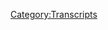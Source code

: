 {{DEFAULTSORT:
    #_TRANSCRIPT_0083:November 10-12, 2015
}}{{Transcript
    | title         = [[83: November 10-12, 2015]]
    | caption       = [https://knowledgefight.libsyn.com/knowledge-fight-november-10-12-2015 Listen to this episode on Libsyn]
    | episodeNumber = [[83: November 10-12, 2015|83]]
    | length        = 02:44:34
}}

{{MessageBox
    | header     = Warning: Bot Generated Content
    | text       = This transcript was automatically generated by transcription software and likely contains many mistakes and misattributions. Please check the audio for definitive quotes, attribution, and context.
    | image      = N3yvass4myg91.webp
    | imagewidth = 50px
    | id         = warning
}}

{{TranscriptBlock
    | name      = Unknown Speaker
    | timestamp = 00:00:00.000
    | text      = Andy in Kansas, you're on the air, thanks for holding.
}}

{{TranscriptBlock
    | name      = Unknown Speaker
    | timestamp = 00:00:04.000
    | text      = Hello Alex, I'm a first time caller, I'm a huge fan, I love your work.
}}

{{TranscriptBlock
    | name      = Unknown Speaker
    | timestamp = 00:00:07.000
    | text      = I love you.
}}

{{TranscriptBlock
    | name      = Unknown Speaker
    | timestamp = 00:00:08.000
    | text      = Hey everybody, hello, welcome back to Knowledge Fight, I'm Dan.
}}

{{TranscriptBlock
    | name      = Unknown Speaker
    | timestamp = 00:00:11.000
    | text      = I'm Jordan.
}}

{{TranscriptBlock
    | name      = Unknown Speaker
    | timestamp = 00:00:12.000
    | text      = We are a couple dudes who like to sit around, drink novelty beverages, and talk a little
}}

{{TranscriptBlock
    | name      = Unknown Speaker
    | timestamp = 00:00:15.000
    | text      = bit about Alex Jones.
}}

{{TranscriptBlock
    | name      = Unknown Speaker
    | timestamp = 00:00:17.000
    | text      = Yeah, that's pretty much what we do.
}}

{{TranscriptBlock
    | name      = Unknown Speaker
    | timestamp = 00:00:18.000
    | text      = That's most of it.
}}

{{TranscriptBlock
    | name      = Unknown Speaker
    | timestamp = 00:00:19.000
    | text      = Let me ask you a question though.
}}

{{TranscriptBlock
    | name      = Unknown Speaker
    | timestamp = 00:00:20.000
    | text      = I got an answer for you.
}}

{{TranscriptBlock
    | name      = Unknown Speaker
    | timestamp = 00:00:22.000
    | text      = Alrighty, so when the Earth was about three billion years old.
}}

{{TranscriptBlock
    | name      = Unknown Speaker
    | timestamp = 00:00:29.000
    | text      = Right.
}}

{{TranscriptBlock
    | name      = Unknown Speaker
    | timestamp = 00:00:30.000
    | text      = Immediately following the...
}}

{{TranscriptBlock
    | name      = Unknown Speaker
    | timestamp = 00:00:32.000
    | text      = I gotta stop you already, the Earth is like two thousand years old, we all know that.
}}

{{TranscriptBlock
    | name      = Unknown Speaker
    | timestamp = 00:00:35.000
    | text      = Oh, fair enough, fair enough.
}}

{{TranscriptBlock
    | name      = Unknown Speaker
    | timestamp = 00:00:36.000
    | text      = Five thousand years old?
}}

{{TranscriptBlock
    | name      = Unknown Speaker
    | timestamp = 00:00:37.000
    | text      = Six.
}}

{{TranscriptBlock
    | name      = Unknown Speaker
    | timestamp = 00:00:38.000
    | text      = Six?
}}

{{TranscriptBlock
    | name      = Unknown Speaker
    | timestamp = 00:00:39.000
    | text      = According to my super Christian family, it is six to eight thousand years old.
}}

{{TranscriptBlock
    | name      = Unknown Speaker
    | timestamp = 00:00:43.000
    | text      = So the Earth was about four thousand years old when old J.C. came around?
}}

{{TranscriptBlock
    | name      = Unknown Speaker
    | timestamp = 00:00:47.000
    | text      = Right, right, right, right.
}}

{{TranscriptBlock
    | name      = Unknown Speaker
    | timestamp = 00:00:49.000
    | text      = And you know, it was immediately following the Earth being just a giant volcano pit.
}}

{{TranscriptBlock
    | name      = Unknown Speaker
    | timestamp = 00:00:54.000
    | text      = Right.
}}

{{TranscriptBlock
    | name      = Unknown Speaker
    | timestamp = 00:00:55.000
    | text      = Was Alex Jones alive then?
}}

{{TranscriptBlock
    | name      = Unknown Speaker
    | timestamp = 00:00:56.000
    | text      = He was not.
}}

{{TranscriptBlock
    | name      = Unknown Speaker
    | timestamp = 00:00:57.000
    | text      = Are you sure?
}}

{{TranscriptBlock
    | name      = Unknown Speaker
    | timestamp = 00:00:58.000
    | text      = I know this much.
}}

{{TranscriptBlock
    | name      = Unknown Speaker
    | timestamp = 00:00:59.000
    | text      = Because he's pretty confident that he has race memory.
}}

{{TranscriptBlock
    | name      = Unknown Speaker
    | timestamp = 00:01:03.000
    | text      = No, those ancestors that were around then are still around now.
}}

{{TranscriptBlock
    | name      = Unknown Speaker
    | timestamp = 00:01:07.000
    | text      = Okay, alright.
}}

{{TranscriptBlock
    | name      = Unknown Speaker
    | timestamp = 00:01:08.000
    | text      = And they are with him.
}}

{{TranscriptBlock
    | name      = Unknown Speaker
    | timestamp = 00:01:09.000
    | text      = Oh, okay.
}}

{{TranscriptBlock
    | name      = Unknown Speaker
    | timestamp = 00:01:10.000
    | text      = But he was not.
}}

{{TranscriptBlock
    | name      = Unknown Speaker
    | timestamp = 00:01:11.000
    | text      = See, this is...
}}

{{TranscriptBlock
    | name      = Unknown Speaker
    | timestamp = 00:01:12.000
    | text      = I know a lot about Alex Jones.
}}

{{TranscriptBlock
    | name      = Unknown Speaker
    | timestamp = 00:01:13.000
    | text      = I don't know anything about Alex Jones.
}}

{{TranscriptBlock
    | name      = Unknown Speaker
    | timestamp = 00:01:14.000
    | text      = And we've just demonstrated that.
}}

{{TranscriptBlock
    | name      = Unknown Speaker
    | timestamp = 00:01:15.000
    | text      = Yeah, that was actually a pretty solid bit, right?
}}

{{TranscriptBlock
    | name      = Unknown Speaker
    | timestamp = 00:01:17.000
    | text      = That one worked out.
}}

{{TranscriptBlock
    | name      = Unknown Speaker
    | timestamp = 00:01:18.000
    | text      = It was alright.
}}

{{TranscriptBlock
    | name      = Unknown Speaker
    | timestamp = 00:01:19.000
    | text      = Ah, it was 50-50.
}}

{{TranscriptBlock
    | name      = Unknown Speaker
    | timestamp = 00:01:20.000
    | text      = So Jordan, today we will be going through another installment of my investigation into
}}

{{TranscriptBlock
    | name      = Unknown Speaker
    | timestamp = 00:01:25.000
    | text      = 2015.
}}

{{TranscriptBlock
    | name      = Unknown Speaker
    | timestamp = 00:01:26.000
    | text      = Excellent.
}}

{{TranscriptBlock
    | name      = Unknown Speaker
    | timestamp = 00:01:27.000
    | text      = And that will happen to Alex Jones to get him to join up with Team Trump.
}}

{{TranscriptBlock
    | name      = Unknown Speaker
    | timestamp = 00:01:30.000
    | text      = Russia.
}}

{{TranscriptBlock
    | name      = Unknown Speaker
    | timestamp = 00:01:31.000
    | text      = And we learn nothing today.
}}

{{TranscriptBlock
    | name      = Unknown Speaker
    | timestamp = 00:01:33.000
    | text      = Okay.
}}

{{TranscriptBlock
    | name      = Unknown Speaker
    | timestamp = 00:01:34.000
    | text      = We will learn zero about Trump, zero about the campaign, but we will learn a great deal
}}

{{TranscriptBlock
    | name      = Unknown Speaker
    | timestamp = 00:01:40.000
    | text      = about crazy weirdos that Alex chooses to associate with.
}}

{{TranscriptBlock
    | name      = Unknown Speaker
    | timestamp = 00:01:43.000
    | text      = Excellent.
}}

{{TranscriptBlock
    | name      = Unknown Speaker
    | timestamp = 00:01:44.000
    | text      = That will be the flavor.
}}

{{TranscriptBlock
    | name      = Unknown Speaker
    | timestamp = 00:01:45.000
    | text      = I'm a big fan of crazy weirdos.
}}

{{TranscriptBlock
    | name      = Unknown Speaker
    | timestamp = 00:01:47.000
    | text      = As demonstrated in the past.
}}

{{TranscriptBlock
    | name      = Unknown Speaker
    | timestamp = 00:01:49.000
    | text      = Last we left off on the show, in the investigation, Alex had indicated that he may have been in
}}

{{TranscriptBlock
    | name      = Unknown Speaker
    | timestamp = 00:01:55.000
    | text      = contact with Russian intelligence.
}}

{{TranscriptBlock
    | name      = Unknown Speaker
    | timestamp = 00:01:57.000
    | text      = He was spouting nothing but pro-Putin lines.
}}

{{TranscriptBlock
    | name      = Unknown Speaker
    | timestamp = 00:02:01.000
    | text      = All day.
}}

{{TranscriptBlock
    | name      = Unknown Speaker
    | timestamp = 00:02:02.000
    | text      = And he had not supported Donald Trump yet.
}}

{{TranscriptBlock
    | name      = Unknown Speaker
    | timestamp = 00:02:05.000
    | text      = 1776 0.0.
}}

{{TranscriptBlock
    | name      = Unknown Speaker
    | timestamp = 00:02:07.000
    | text      = Right.
}}

{{TranscriptBlock
    | name      = Unknown Speaker
    | timestamp = 00:02:08.000
    | text      = Zilch on Americana.
}}

{{TranscriptBlock
    | name      = Unknown Speaker
    | timestamp = 00:02:10.000
    | text      = Exactly.
}}

{{TranscriptBlock
    | name      = Unknown Speaker
    | timestamp = 00:02:11.000
    | text      = But that's where he is.
}}

{{TranscriptBlock
    | name      = Unknown Speaker
    | timestamp = 00:02:12.000
    | text      = And I think that's the end of a certain piece of the investigation.
}}

{{TranscriptBlock
    | name      = Unknown Speaker
    | timestamp = 00:02:15.000
    | text      = In as much as like, whoa.
}}

{{TranscriptBlock
    | name      = Unknown Speaker
    | timestamp = 00:02:17.000
    | text      = He got marching orders.
}}

{{TranscriptBlock
    | name      = Unknown Speaker
    | timestamp = 00:02:19.000
    | text      = Maybe.
}}

{{TranscriptBlock
    | name      = Unknown Speaker
    | timestamp = 00:02:20.000
    | text      = I'm starting to realize more and more that the reality is that there's probably two concurrent
}}

{{TranscriptBlock
    | name      = Unknown Speaker
    | timestamp = 00:02:24.000
    | text      = investigations that we're doing that we think are connected and they aren't.
}}

{{TranscriptBlock
    | name      = Unknown Speaker
    | timestamp = 00:02:27.000
    | text      = Okay.
}}

{{TranscriptBlock
    | name      = Unknown Speaker
    | timestamp = 00:02:28.000
    | text      = One of them is the accidental investigation of Alex Jones loves Putin.
}}

{{TranscriptBlock
    | name      = Unknown Speaker
    | timestamp = 00:02:31.000
    | text      = Yeah.
}}

{{TranscriptBlock
    | name      = Unknown Speaker
    | timestamp = 00:02:32.000
    | text      = Right.
}}

{{TranscriptBlock
    | name      = Unknown Speaker
    | timestamp = 00:02:33.000
    | text      = And we're doing this investigation about Trump, and I don't think that they're necessarily
}}

{{TranscriptBlock
    | name      = Unknown Speaker
    | timestamp = 00:02:37.000
    | text      = one-to-one related.
}}

{{TranscriptBlock
    | name      = Unknown Speaker
    | timestamp = 00:02:38.000
    | text      = Yeah, that probably makes sense.
}}

{{TranscriptBlock
    | name      = Unknown Speaker
    | timestamp = 00:02:40.000
    | text      = I don't think that necessarily there's a specific causation.
}}

{{TranscriptBlock
    | name      = Unknown Speaker
    | timestamp = 00:02:45.000
    | text      = They're just highly correlated.
}}

{{TranscriptBlock
    | name      = Unknown Speaker
    | timestamp = 00:02:47.000
    | text      = As we're gonna find out on this episode, he doesn't immediately after his Putin is great,
}}

{{TranscriptBlock
    | name      = Unknown Speaker
    | timestamp = 00:02:53.000
    | text      = all this stuff, just dive in and support Trump.
}}

{{TranscriptBlock
    | name      = Unknown Speaker
    | timestamp = 00:02:56.000
    | text      = That's true.
}}

{{TranscriptBlock
    | name      = Unknown Speaker
    | timestamp = 00:02:57.000
    | text      = What we need to do is a regression analysis.
}}

{{TranscriptBlock
    | name      = Unknown Speaker
    | timestamp = 00:02:59.000
    | text      = I think that's an important thing to do.
}}

{{TranscriptBlock
    | name      = Unknown Speaker
    | timestamp = 00:03:01.000
    | text      = How would we do that?
}}

{{TranscriptBlock
    | name      = Unknown Speaker
    | timestamp = 00:03:02.000
    | text      = We would put numbers on a graph.
}}

{{TranscriptBlock
    | name      = Unknown Speaker
    | timestamp = 00:03:04.000
    | text      = Okay.
}}

{{TranscriptBlock
    | name      = Unknown Speaker
    | timestamp = 00:03:05.000
    | text      = And that's the, that's all I know about statistics.
}}

{{TranscriptBlock
    | name      = Unknown Speaker
    | timestamp = 00:03:07.000
    | text      = All right.
}}

{{TranscriptBlock
    | name      = Unknown Speaker
    | timestamp = 00:03:08.000
    | text      = That's the end.
}}

{{TranscriptBlock
    | name      = Unknown Speaker
    | timestamp = 00:03:09.000
    | text      = Sounds good.
}}

{{TranscriptBlock
    | name      = Unknown Speaker
    | timestamp = 00:03:10.000
    | text      = I was pretty stoked to remember the words regression analysis.
}}

{{TranscriptBlock
    | name      = Unknown Speaker
    | timestamp = 00:03:12.000
    | text      = Not bad.
}}

{{TranscriptBlock
    | name      = Unknown Speaker
    | timestamp = 00:03:13.000
    | text      = As like a correlation causation thing, or maybe it's not.
}}

{{TranscriptBlock
    | name      = Unknown Speaker
    | timestamp = 00:03:16.000
    | text      = I don't know.
}}

{{TranscriptBlock
    | name      = Unknown Speaker
    | timestamp = 00:03:17.000
    | text      = Did you learn that in college?
}}

{{TranscriptBlock
    | name      = Unknown Speaker
    | timestamp = 00:03:18.000
    | text      = No.
}}

{{TranscriptBlock
    | name      = Unknown Speaker
    | timestamp = 00:03:19.000
    | text      = Oh, shit.
}}

{{TranscriptBlock
    | name      = Unknown Speaker
    | timestamp = 00:03:20.000
    | text      = I learned from the book Freakonomics, of which I remember nothing.
}}

{{TranscriptBlock
    | name      = Unknown Speaker
    | timestamp = 00:03:23.000
    | text      = You just blew my awesome segue that I was going to get into our first clip with.
}}

{{TranscriptBlock
    | name      = Unknown Speaker
    | timestamp = 00:03:27.000
    | text      = I'm trying to ruin your transitions now.
}}

{{TranscriptBlock
    | name      = Unknown Speaker
    | timestamp = 00:03:29.000
    | text      = You're so good at them.
}}

{{TranscriptBlock
    | name      = Unknown Speaker
    | timestamp = 00:03:30.000
    | text      = I feel like I got to give you a handicap.
}}

{{TranscriptBlock
    | name      = Unknown Speaker
    | timestamp = 00:03:32.000
    | text      = Well, speaking of handicaps.
}}

{{TranscriptBlock
    | name      = Unknown Speaker
    | timestamp = 00:03:34.000
    | text      = God damn it.
}}

{{TranscriptBlock
    | name      = Unknown Speaker
    | timestamp = 00:03:35.000
    | text      = College is a handicap to most people, according to Alex Jones.
}}

{{TranscriptBlock
    | name      = Unknown Speaker
    | timestamp = 00:03:39.000
    | text      = All right.
}}

{{TranscriptBlock
    | name      = Unknown Speaker
    | timestamp = 00:03:40.000
    | text      = All right.
}}

{{TranscriptBlock
    | name      = Unknown Speaker
    | timestamp = 00:03:41.000
    | text      = As we know, he believes that colleges are basically brainwashing factories.
}}

{{TranscriptBlock
    | name      = Unknown Speaker
    | timestamp = 00:03:44.000
    | text      = Yep.
}}

{{TranscriptBlock
    | name      = Unknown Speaker
    | timestamp = 00:03:45.000
    | text      = Yep.
}}

{{TranscriptBlock
    | name      = Unknown Speaker
    | timestamp = 00:03:46.000
    | text      = Just like our man, John Rappaport.
}}

{{TranscriptBlock
    | name      = Unknown Speaker
    | timestamp = 00:03:47.000
    | text      = Indeed.
}}

{{TranscriptBlock
    | name      = Unknown Speaker
    | timestamp = 00:03:48.000
    | text      = Go fuck yourself.
}}

{{TranscriptBlock
    | name      = Unknown Speaker
    | timestamp = 00:03:49.000
    | text      = And so today we're covering November 10th to November 12th.
}}

{{TranscriptBlock
    | name      = Unknown Speaker
    | timestamp = 00:03:52.000
    | text      = Yeah.
}}

{{TranscriptBlock
    | name      = Unknown Speaker
    | timestamp = 00:03:53.000
    | text      = 2015.
}}

{{TranscriptBlock
    | name      = Unknown Speaker
    | timestamp = 00:03:54.000
    | text      = And something that had happened right around then becomes very important to Alex's narrative,
}}

{{TranscriptBlock
    | name      = Unknown Speaker
    | timestamp = 00:04:00.000
    | text      = and he gets off the political bent altogether and does a whole hog into this.
}}

{{TranscriptBlock
    | name      = Unknown Speaker
    | timestamp = 00:04:06.000
    | text      = Okay.
}}

{{TranscriptBlock
    | name      = Unknown Speaker
    | timestamp = 00:04:07.000
    | text      = And that is that the University of Missouri system president stepped down.
}}

{{TranscriptBlock
    | name      = Unknown Speaker
    | timestamp = 00:04:12.000
    | text      = That's a big deal.
}}

{{TranscriptBlock
    | name      = Unknown Speaker
    | timestamp = 00:04:13.000
    | text      = It is.
}}

{{TranscriptBlock
    | name      = Unknown Speaker
    | timestamp = 00:04:14.000
    | text      = When the system president steps down, you know that's a big deal, because you know what
}}

{{TranscriptBlock
    | name      = Unknown Speaker
    | timestamp = 00:04:18.000
    | text      = a system president is.
}}

{{TranscriptBlock
    | name      = Unknown Speaker
    | timestamp = 00:04:19.000
    | text      = The guy's name is Tim Wolfe.
}}

{{TranscriptBlock
    | name      = Unknown Speaker
    | timestamp = 00:04:21.000
    | text      = He was in charge of four University of Missouri schools.
}}

{{TranscriptBlock
    | name      = Unknown Speaker
    | timestamp = 00:04:24.000
    | text      = Oh, so it was a whole...
}}

{{TranscriptBlock
    | name      = Unknown Speaker
    | timestamp = 00:04:26.000
    | text      = He was the president of all of them, not just one of them.
}}

{{TranscriptBlock
    | name      = Unknown Speaker
    | timestamp = 00:04:28.000
    | text      = Like University of Missouri Columbia, my alma mater.
}}

{{TranscriptBlock
    | name      = Unknown Speaker
    | timestamp = 00:04:31.000
    | text      = Uh-huh.
}}

{{TranscriptBlock
    | name      = Unknown Speaker
    | timestamp = 00:04:32.000
    | text      = University of Missouri Rolla.
}}

{{TranscriptBlock
    | name      = Unknown Speaker
    | timestamp = 00:04:33.000
    | text      = I can't remember the other two.
}}

{{TranscriptBlock
    | name      = Unknown Speaker
    | timestamp = 00:04:35.000
    | text      = Right.
}}

{{TranscriptBlock
    | name      = Unknown Speaker
    | timestamp = 00:04:36.000
    | text      = There are like four campuses.
}}

{{TranscriptBlock
    | name      = Unknown Speaker
    | timestamp = 00:04:37.000
    | text      = He stepped down, and it was due to pressure that was put on him by...
}}

{{TranscriptBlock
    | name      = Unknown Speaker
    | timestamp = 00:04:42.000
    | text      = It's not even necessarily Black Lives Matter protests, but it was African American students
}}

{{TranscriptBlock
    | name      = Unknown Speaker
    | timestamp = 00:04:47.000
    | text      = who had very serious complaints about the way the university was dealing with race relations.
}}

{{TranscriptBlock
    | name      = Unknown Speaker
    | timestamp = 00:04:53.000
    | text      = Oh, so he's a giant racist piece of shit.
}}

{{TranscriptBlock
    | name      = Unknown Speaker
    | timestamp = 00:04:55.000
    | text      = He may not be, but he oversaw a system that was negligent in many ways.
}}

{{TranscriptBlock
    | name      = Unknown Speaker
    | timestamp = 00:05:01.000
    | text      = Uh-huh.
}}

{{TranscriptBlock
    | name      = Unknown Speaker
    | timestamp = 00:05:02.000
    | text      = Uh-huh.
}}

{{TranscriptBlock
    | name      = Unknown Speaker
    | timestamp = 00:05:03.000
    | text      = And this student group came out of...
}}

{{TranscriptBlock
    | name      = Unknown Speaker
    | timestamp = 00:05:05.000
    | text      = Sort of naturally came together called Concerned Student 1950.
}}

{{TranscriptBlock
    | name      = Unknown Speaker
    | timestamp = 00:05:08.000
    | text      = Right.
}}

{{TranscriptBlock
    | name      = Unknown Speaker
    | timestamp = 00:05:09.000
    | text      = Which is a reference to 1950 was the first year that the University of Missouri systems
}}

{{TranscriptBlock
    | name      = Unknown Speaker
    | timestamp = 00:05:13.000
    | text      = allowed in Black students.
}}

{{TranscriptBlock
    | name      = Unknown Speaker
    | timestamp = 00:05:15.000
    | text      = There's a whole bunch of stuff that we're going to get into.
}}

{{TranscriptBlock
    | name      = Unknown Speaker
    | timestamp = 00:05:17.000
    | text      = So the real 1776 2.0.
}}

{{TranscriptBlock
    | name      = Unknown Speaker
    | timestamp = 00:05:19.000
    | text      = Indeed.
}}

{{TranscriptBlock
    | name      = Unknown Speaker
    | timestamp = 00:05:20.000
    | text      = Yeah.
}}

{{TranscriptBlock
    | name      = Unknown Speaker
    | timestamp = 00:05:21.000
    | text      = There's a lot we're going to get into about the reality of that situation that I happen
}}

{{TranscriptBlock
    | name      = Unknown Speaker
    | timestamp = 00:05:25.000
    | text      = to know a lot about because...
}}

{{TranscriptBlock
    | name      = Unknown Speaker
    | timestamp = 00:05:26.000
    | text      = I can't think of any reason why you might know a lot about it.
}}

{{TranscriptBlock
    | name      = Unknown Speaker
    | timestamp = 00:05:29.000
    | text      = I'm from Columbia, Missouri.
}}

{{TranscriptBlock
    | name      = Unknown Speaker
    | timestamp = 00:05:30.000
    | text      = Oh, really?
}}

{{TranscriptBlock
    | name      = Unknown Speaker
    | timestamp = 00:05:31.000
    | text      = I went to that university.
}}

{{TranscriptBlock
    | name      = Unknown Speaker
    | timestamp = 00:05:33.000
    | text      = My parents, or at least my dad, taught there for a long time.
}}

{{TranscriptBlock
    | name      = Unknown Speaker
    | timestamp = 00:05:36.000
    | text      = Uh-huh.
}}

{{TranscriptBlock
    | name      = Unknown Speaker
    | timestamp = 00:05:37.000
    | text      = And I still have a ton of friends and, you know, associates, I guess.
}}

{{TranscriptBlock
    | name      = Unknown Speaker
    | timestamp = 00:05:43.000
    | text      = Associates.
}}

{{TranscriptBlock
    | name      = Unknown Speaker
    | timestamp = 00:05:44.000
    | text      = I was trying to think of, like, what's another friend?
}}

{{TranscriptBlock
    | name      = Unknown Speaker
    | timestamp = 00:05:46.000
    | text      = Acquaintances.
}}

{{TranscriptBlock
    | name      = Unknown Speaker
    | timestamp = 00:05:47.000
    | text      = Yeah, I have a lot of...
}}

{{TranscriptBlock
    | name      = Unknown Speaker
    | timestamp = 00:05:48.000
    | text      = Associates.
}}

{{TranscriptBlock
    | name      = Unknown Speaker
    | timestamp = 00:05:49.000
    | text      = I have a lot of boots on the ground in Columbia.
}}

{{TranscriptBlock
    | name      = Unknown Speaker
    | timestamp = 00:05:50.000
    | text      = Gotcha.
}}

{{TranscriptBlock
    | name      = Unknown Speaker
    | timestamp = 00:05:51.000
    | text      = And I'm pretty aware of what's going on there.
}}

{{TranscriptBlock
    | name      = Unknown Speaker
    | timestamp = 00:05:53.000
    | text      = Let me...
}}

{{TranscriptBlock
    | name      = Unknown Speaker
    | timestamp = 00:05:54.000
    | text      = Here's a question that I've always wondered about the resignations and that kind of bullshit.
}}

{{TranscriptBlock
    | name      = Unknown Speaker
    | timestamp = 00:05:59.000
    | text      = Right.
}}

{{TranscriptBlock
    | name      = Unknown Speaker
    | timestamp = 00:06:00.000
    | text      = Does it ever actually change anything?
}}

{{TranscriptBlock
    | name      = Unknown Speaker
    | timestamp = 00:06:01.000
    | text      = No.
}}

{{TranscriptBlock
    | name      = Unknown Speaker
    | timestamp = 00:06:02.000
    | text      = Because the theory behind resigning is like, oh, hey, we need you to go away, so we'll
}}

{{TranscriptBlock
    | name      = Unknown Speaker
    | timestamp = 00:06:07.000
    | text      = hire somebody who can actually implement the shit that we need done.
}}

{{TranscriptBlock
    | name      = Unknown Speaker
    | timestamp = 00:06:11.000
    | text      = But, to me, it seems more like it's just rebranding, you know?
}}

{{TranscriptBlock
    | name      = Unknown Speaker
    | timestamp = 00:06:15.000
    | text      = Like, whenever a company fucks up so hard, they just change their name.
}}

{{TranscriptBlock
    | name      = Unknown Speaker
    | timestamp = 00:06:20.000
    | text      = Right.
}}

{{TranscriptBlock
    | name      = Unknown Speaker
    | timestamp = 00:06:21.000
    | text      = I think there's something to that.
}}

{{TranscriptBlock
    | name      = Unknown Speaker
    | timestamp = 00:06:23.000
    | text      = But, yeah, in this case, I definitely don't think that it changed that much.
}}

{{TranscriptBlock
    | name      = Unknown Speaker
    | timestamp = 00:06:32.000
    | text      = Because, spoiler alert, Missouri is still a very racist state.
}}

{{TranscriptBlock
    | name      = Unknown Speaker
    | timestamp = 00:06:36.000
    | text      = There are problems.
}}

{{TranscriptBlock
    | name      = Unknown Speaker
    | timestamp = 00:06:37.000
    | text      = Yeah.
}}

{{TranscriptBlock
    | name      = Unknown Speaker
    | timestamp = 00:06:38.000
    | text      = And beyond that, even, the specific demands that the students were making, they had to
}}

{{TranscriptBlock
    | name      = Unknown Speaker
    | timestamp = 00:06:43.000
    | text      = reiterate even after the guy stepped down.
}}

{{TranscriptBlock
    | name      = Unknown Speaker
    | timestamp = 00:06:45.000
    | text      = Yeah, of course.
}}

{{TranscriptBlock
    | name      = Unknown Speaker
    | timestamp = 00:06:46.000
    | text      = Because things weren't being taken care of.
}}

{{TranscriptBlock
    | name      = Unknown Speaker
    | timestamp = 00:06:48.000
    | text      = Oh, who'd have guessed?
}}

{{TranscriptBlock
    | name      = Unknown Speaker
    | timestamp = 00:06:49.000
    | text      = But let's get to this.
}}

{{TranscriptBlock
    | name      = Unknown Speaker
    | timestamp = 00:06:50.000
    | text      = Here's the first clip from November 10th, where Alex Dobson puts this narrative.
}}

{{TranscriptBlock
    | name      = Unknown Speaker
    | timestamp = 00:06:57.000
    | text      = I said yesterday, the professors are getting kicked out, the president has been kicked
}}

{{TranscriptBlock
    | name      = Unknown Speaker
    | timestamp = 00:07:03.000
    | text      = out, or resigned, for the crime of being white.
}}

{{TranscriptBlock
    | name      = Unknown Speaker
    | timestamp = 00:07:09.000
    | text      = That has become a crime.
}}

{{TranscriptBlock
    | name      = Unknown Speaker
    | timestamp = 00:07:11.000
    | text      = And this is the hysteria that is being created, the crime of being white and being male.
}}

{{TranscriptBlock
    | name      = Unknown Speaker
    | timestamp = 00:07:17.000
    | text      = In all of these videos, if you see who is commanding the young, mindless adults who
}}

{{TranscriptBlock
    | name      = Unknown Speaker
    | timestamp = 00:07:25.000
    | text      = are giggling and laughing and having a mindless, raw gang member exercise of power, you will
}}

{{TranscriptBlock
    | name      = Unknown Speaker
    | timestamp = 00:07:32.000
    | text      = notice it is feminist professors.
}}

{{TranscriptBlock
    | name      = Unknown Speaker
    | timestamp = 00:07:34.000
    | text      = Fuck you.
}}

{{TranscriptBlock
    | name      = Unknown Speaker
    | timestamp = 00:07:35.000
    | text      = And we've already looked up, three of them are working on an article right now identifying
}}

{{TranscriptBlock
    | name      = Unknown Speaker
    | timestamp = 00:07:38.000
    | text      = their writings and what they stand for.
}}

{{TranscriptBlock
    | name      = Unknown Speaker
    | timestamp = 00:07:40.000
    | text      = Hard hitting journalism on Alex Jones' part.
}}

{{TranscriptBlock
    | name      = Unknown Speaker
    | timestamp = 00:07:43.000
    | text      = Un-fucking-real.
}}

{{TranscriptBlock
    | name      = Unknown Speaker
    | timestamp = 00:07:44.000
    | text      = Yeah, pretty bad.
}}

{{TranscriptBlock
    | name      = Unknown Speaker
    | timestamp = 00:07:45.000
    | text      = Way to start the fucking day, Dan.
}}

{{TranscriptBlock
    | name      = Unknown Speaker
    | timestamp = 00:07:48.000
    | text      = Thanks for that.
}}

{{TranscriptBlock
    | name      = Unknown Speaker
    | timestamp = 00:07:49.000
    | text      = Sorry, dude.
}}

{{TranscriptBlock
    | name      = Unknown Speaker
    | timestamp = 00:07:50.000
    | text      = Now I gotta deal with all this race bullshit while we're fucking fighting against all,
}}

{{TranscriptBlock
    | name      = Unknown Speaker
    | timestamp = 00:07:55.000
    | text      = even in fucking Missouri, which should be on fire.
}}

{{TranscriptBlock
    | name      = Unknown Speaker
    | timestamp = 00:07:59.000
    | text      = St. Louis should be burnt to the ground.
}}

{{TranscriptBlock
    | name      = Unknown Speaker
    | timestamp = 00:08:01.000
    | text      = Well, it's interesting, because St. Louis actually has a big piece to play in the story
}}

{{TranscriptBlock
    | name      = Unknown Speaker
    | timestamp = 00:08:07.000
    | text      = of what Alex Jones is talking about.
}}

{{TranscriptBlock
    | name      = Unknown Speaker
    | timestamp = 00:08:09.000
    | text      = Because this concerned student, a 1950 group, largely came out of a lack of response on
}}

{{TranscriptBlock
    | name      = Unknown Speaker
    | timestamp = 00:08:16.000
    | text      = the administration's part.
}}

{{TranscriptBlock
    | name      = Unknown Speaker
    | timestamp = 00:08:23.000
    | text      = BlasÃ© in denunciations of violence against African-Americans.
}}

{{TranscriptBlock
    | name      = Unknown Speaker
    | timestamp = 00:08:28.000
    | text      = There's bad guys on both sides.
}}

{{TranscriptBlock
    | name      = Unknown Speaker
    | timestamp = 00:08:29.000
    | text      = I don't even think they went that far.
}}

{{TranscriptBlock
    | name      = Unknown Speaker
    | timestamp = 00:08:31.000
    | text      = It was just sort of an, eh, I'm talking about it.
}}

{{TranscriptBlock
    | name      = Unknown Speaker
    | timestamp = 00:08:33.000
    | text      = So in 2014, there were those protests, and the students, there were student groups who
}}

{{TranscriptBlock
    | name      = Unknown Speaker
    | timestamp = 00:08:38.000
    | text      = demanded, hey, recognize that this is something, put out a statement, that sort of thing.
}}

{{TranscriptBlock
    | name      = Unknown Speaker
    | timestamp = 00:08:42.000
    | text      = Then, there wasn't really a response to it.
}}

{{TranscriptBlock
    | name      = Unknown Speaker
    | timestamp = 00:08:44.000
    | text      = Then, a little bit later, there was a swastika drawn, and the word Heil was written in charcoal
}}

{{TranscriptBlock
    | name      = Unknown Speaker
    | timestamp = 00:08:51.000
    | text      = on the wall of a residence hall in April of that year.
}}

{{TranscriptBlock
    | name      = Unknown Speaker
    | timestamp = 00:08:55.000
    | text      = The authorities arrested freshman resident Bradley Becker days later and charged him
}}

{{TranscriptBlock
    | name      = Unknown Speaker
    | timestamp = 00:08:59.000
    | text      = with secondary property damage motivated by discrimination.
}}

{{TranscriptBlock
    | name      = Unknown Speaker
    | timestamp = 00:09:02.000
    | text      = Becker pleaded guilty in October and will serve two years probation.
}}

{{TranscriptBlock
    | name      = Unknown Speaker
    | timestamp = 00:09:07.000
    | text      = So that happened.
}}

{{TranscriptBlock
    | name      = Unknown Speaker
    | timestamp = 00:09:09.000
    | text      = Like I've brought up many, many times, when I went to school there, there was an incident
}}

{{TranscriptBlock
    | name      = Unknown Speaker
    | timestamp = 00:09:14.000
    | text      = where some guys who were white put a bunch of cotton all around the Legion of Black Allegiance
}}

{{TranscriptBlock
    | name      = Unknown Speaker
    | timestamp = 00:09:21.000
    | text      = office, which is not a coincidence.
}}

{{TranscriptBlock
    | name      = Unknown Speaker
    | timestamp = 00:09:25.000
    | text      = You know, it's not like, eh, I just randomly threw some stuff there.
}}

{{TranscriptBlock
    | name      = Unknown Speaker
    | timestamp = 00:09:28.000
    | text      = It's a VA-raised situation.
}}

{{TranscriptBlock
    | name      = Unknown Speaker
    | timestamp = 00:09:30.000
    | text      = Uh, yeah.
}}

{{TranscriptBlock
    | name      = Unknown Speaker
    | timestamp = 00:09:31.000
    | text      = So the student body-
}}

{{TranscriptBlock
    | name      = Unknown Speaker
    | timestamp = 00:09:32.000
    | text      = Why?
}}

{{TranscriptBlock
    | name      = Unknown Speaker
    | timestamp = 00:09:33.000
    | text      = Why?
}}

{{TranscriptBlock
    | name      = Unknown Speaker
    | timestamp = 00:09:34.000
    | text      = Why?
}}

{{TranscriptBlock
    | name      = Unknown Speaker
    | timestamp = 00:09:35.000
    | text      = Fucking why?
}}

{{TranscriptBlock
    | name      = Unknown Speaker
    | timestamp = 00:09:36.000
    | text      = Like, what possible reason could they have?
}}

{{TranscriptBlock
    | name      = Unknown Speaker
    | timestamp = 00:09:39.000
    | text      = I know, but I've heard that.
}}

{{TranscriptBlock
    | name      = Unknown Speaker
    | timestamp = 00:09:41.000
    | text      = Intimidation.
}}

{{TranscriptBlock
    | name      = Unknown Speaker
    | timestamp = 00:09:42.000
    | text      = Like, what kind of asshole, or group of assholes, because that must be what it is, so they're
}}

{{TranscriptBlock
    | name      = Unknown Speaker
    | timestamp = 00:09:47.000
    | text      = intimidating them for-
}}

{{TranscriptBlock
    | name      = Unknown Speaker
    | timestamp = 00:09:49.000
    | text      = Shut up.
}}

{{TranscriptBlock
    | name      = Unknown Speaker
    | timestamp = 00:09:50.000
    | text      = What?
}}

{{TranscriptBlock
    | name      = Unknown Speaker
    | timestamp = 00:09:51.000
    | text      = Know your place.
}}

{{TranscriptBlock
    | name      = Unknown Speaker
    | timestamp = 00:09:52.000
    | text      = That's fucking insane.
}}

{{TranscriptBlock
    | name      = Unknown Speaker
    | timestamp = 00:09:53.000
    | text      = It's only insane to you because you're not an idiot.
}}

{{TranscriptBlock
    | name      = Unknown Speaker
    | timestamp = 00:09:57.000
    | text      = That's a good point.
}}

{{TranscriptBlock
    | name      = Unknown Speaker
    | timestamp = 00:09:58.000
    | text      = It's insane to us, it's insane to conceive of as something you would want to do, but
}}

{{TranscriptBlock
    | name      = Unknown Speaker
    | timestamp = 00:10:04.000
    | text      = if you are someone who's super caught up in your whiteness and you're threatened by
}}

{{TranscriptBlock
    | name      = Unknown Speaker
    | timestamp = 00:10:08.000
    | text      = quote-unquote uppity black people, then why wouldn't you do things like the Klan used
}}

{{TranscriptBlock
    | name      = Unknown Speaker
    | timestamp = 00:10:13.000
    | text      = to do with burning crosses?
}}

{{TranscriptBlock
    | name      = Unknown Speaker
    | timestamp = 00:10:14.000
    | text      = Right.
}}

{{TranscriptBlock
    | name      = Unknown Speaker
    | timestamp = 00:10:15.000
    | text      = It's that sort of thing.
}}

{{TranscriptBlock
    | name      = Unknown Speaker
    | timestamp = 00:10:16.000
    | text      = It's a message.
}}

{{TranscriptBlock
    | name      = Unknown Speaker
    | timestamp = 00:10:17.000
    | text      = Be like, hey, we're out here.
}}

{{TranscriptBlock
    | name      = Unknown Speaker
    | timestamp = 00:10:18.000
    | text      = We're out here.
}}

{{TranscriptBlock
    | name      = Unknown Speaker
    | timestamp = 00:10:19.000
    | text      = There has to be a meeting.
}}

{{TranscriptBlock
    | name      = Unknown Speaker
    | timestamp = 00:10:21.000
    | text      = Like, they have to get together and figure out the best way to be a fucking racist.
}}

{{TranscriptBlock
    | name      = Unknown Speaker
    | timestamp = 00:10:25.000
    | text      = Well, there undoubtedly was.
}}

{{TranscriptBlock
    | name      = Unknown Speaker
    | timestamp = 00:10:27.000
    | text      = Yeah, exactly.
}}

{{TranscriptBlock
    | name      = Unknown Speaker
    | timestamp = 00:10:28.000
    | text      = Like, there's a group of people standing around like blue sky thinking, like throwing shit
}}

{{TranscriptBlock
    | name      = Unknown Speaker
    | timestamp = 00:10:32.000
    | text      = out there.
}}

{{TranscriptBlock
    | name      = Unknown Speaker
    | timestamp = 00:10:33.000
    | text      = Like, what's the best way to be racist?
}}

{{TranscriptBlock
    | name      = Unknown Speaker
    | timestamp = 00:10:35.000
    | text      = Let's spray paint the N-word.
}}

{{TranscriptBlock
    | name      = Unknown Speaker
    | timestamp = 00:10:37.000
    | text      = Nah, that's not subtle enough.
}}

{{TranscriptBlock
    | name      = Unknown Speaker
    | timestamp = 00:10:39.000
    | text      = I lived in Missouri.
}}

{{TranscriptBlock
    | name      = Unknown Speaker
    | timestamp = 00:10:40.000
    | text      = They didn't have formal meetings.
}}

{{TranscriptBlock
    | name      = Unknown Speaker
    | timestamp = 00:10:42.000
    | text      = They would just meet down by the river, or down by the big tree, which is a real thing.
}}

{{TranscriptBlock
    | name      = Unknown Speaker
    | timestamp = 00:10:47.000
    | text      = It's a real, awesome, huge tree.
}}

{{TranscriptBlock
    | name      = Unknown Speaker
    | timestamp = 00:10:49.000
    | text      = Meet down by the big tree.
}}

{{TranscriptBlock
    | name      = Unknown Speaker
    | timestamp = 00:10:50.000
    | text      = Me and my buddies used to go drink at the big tree.
}}

{{TranscriptBlock
    | name      = Unknown Speaker
    | timestamp = 00:10:53.000
    | text      = There was just a huge fucking tree that was out in the middle of nowhere.
}}

{{TranscriptBlock
    | name      = Unknown Speaker
    | timestamp = 00:10:57.000
    | text      = Alright, no offense, but we don't need Missouri anymore.
}}

{{TranscriptBlock
    | name      = Unknown Speaker
    | timestamp = 00:11:00.000
    | text      = It's great.
}}

{{TranscriptBlock
    | name      = Unknown Speaker
    | timestamp = 00:11:01.000
    | text      = You guys were on the fence in the Civil War.
}}

{{TranscriptBlock
    | name      = Unknown Speaker
    | timestamp = 00:11:03.000
    | text      = I'm out.
}}

{{TranscriptBlock
    | name      = Unknown Speaker
    | timestamp = 00:11:04.000
    | text      = I'm out.
}}

{{TranscriptBlock
    | name      = Unknown Speaker
    | timestamp = 00:11:05.000
    | text      = I cherish that part of my history and I had a lot of great memories out by the big tree.
}}

{{TranscriptBlock
    | name      = Unknown Speaker
    | timestamp = 00:11:09.000
    | text      = So, on September 12th of...
}}

{{TranscriptBlock
    | name      = Unknown Speaker
    | timestamp = 00:11:11.000
    | text      = Apparently so did racists.
}}

{{TranscriptBlock
    | name      = Unknown Speaker
    | timestamp = 00:11:12.000
    | text      = September 12th, the student body president is called the N-word by a group of young people
}}

{{TranscriptBlock
    | name      = Unknown Speaker
    | timestamp = 00:11:19.000
    | text      = driving by in a pickup truck.
}}

{{TranscriptBlock
    | name      = Unknown Speaker
    | timestamp = 00:11:21.000
    | text      = The student body president was an African-American dude.
}}

{{TranscriptBlock
    | name      = Unknown Speaker
    | timestamp = 00:11:25.000
    | text      = The Legion of Black Collegians had a play rehearsal that they were putting on for homecoming,
}}

{{TranscriptBlock
    | name      = Unknown Speaker
    | timestamp = 00:11:34.000
    | text      = as a part of the homecoming court, and a, quote, inebriated white man walked by and
}}

{{TranscriptBlock
    | name      = Unknown Speaker
    | timestamp = 00:11:39.000
    | text      = called them all the N-word.
}}

{{TranscriptBlock
    | name      = Unknown Speaker
    | timestamp = 00:11:40.000
    | text      = Started screaming the N-word at them.
}}

{{TranscriptBlock
    | name      = Unknown Speaker
    | timestamp = 00:11:45.000
    | text      = It should be decriminalized to get your ass kicked after you call a group of black people
}}

{{TranscriptBlock
    | name      = Unknown Speaker
    | timestamp = 00:11:49.000
    | text      = the N-word.
}}

{{TranscriptBlock
    | name      = Unknown Speaker
    | timestamp = 00:11:50.000
    | text      = I would say so.
}}

{{TranscriptBlock
    | name      = Unknown Speaker
    | timestamp = 00:11:51.000
    | text      = Like, it shouldn't be a crime.
}}

{{TranscriptBlock
    | name      = Unknown Speaker
    | timestamp = 00:11:52.000
    | text      = After this, there were...
}}

{{TranscriptBlock
    | name      = Unknown Speaker
    | timestamp = 00:11:54.000
    | text      = Your honor, he called me the N-word.
}}

{{TranscriptBlock
    | name      = Unknown Speaker
    | timestamp = 00:11:56.000
    | text      = Good.
}}

{{TranscriptBlock
    | name      = Unknown Speaker
    | timestamp = 00:11:57.000
    | text      = You beat the shit out of him.
}}

{{TranscriptBlock
    | name      = Unknown Speaker
    | timestamp = 00:11:58.000
    | text      = Get out of here.
}}

{{TranscriptBlock
    | name      = Unknown Speaker
    | timestamp = 00:11:59.000
    | text      = After this, the students had voiced concerns to administration and a lot of professors
}}

{{TranscriptBlock
    | name      = Unknown Speaker
    | timestamp = 00:12:04.000
    | text      = and a lot of departments, including a lot of the soft humanities departments that I was
}}

{{TranscriptBlock
    | name      = Unknown Speaker
    | timestamp = 00:12:09.000
    | text      = super familiar with in college, they started to get on board, but the administrative levels,
}}

{{TranscriptBlock
    | name      = Unknown Speaker
    | timestamp = 00:12:15.000
    | text      = they were not.
}}

{{TranscriptBlock
    | name      = Unknown Speaker
    | timestamp = 00:12:16.000
    | text      = People were not dealing with these issues.
}}

{{TranscriptBlock
    | name      = Unknown Speaker
    | timestamp = 00:12:18.000
    | text      = Right.
}}

{{TranscriptBlock
    | name      = Unknown Speaker
    | timestamp = 00:12:19.000
    | text      = And so this concerned student 1950 group came into being.
}}

{{TranscriptBlock
    | name      = Unknown Speaker
    | timestamp = 00:12:23.000
    | text      = And on homecoming, there was the parade, and of course you have the student groups, you
}}

{{TranscriptBlock
    | name      = Unknown Speaker
    | timestamp = 00:12:29.000
    | text      = have the president of the UM system, Tim Wolfe, and he is a part of the parade.
}}

{{TranscriptBlock
    | name      = Unknown Speaker
    | timestamp = 00:12:34.000
    | text      = So this concerned student 1950 group gets together and they block his car.
}}

{{TranscriptBlock
    | name      = Unknown Speaker
    | timestamp = 00:12:39.000
    | text      = They form a protest and they block his car in order to get him to recognize their demands
}}

{{TranscriptBlock
    | name      = Unknown Speaker
    | timestamp = 00:12:44.000
    | text      = that they have not received a response from.
}}

{{TranscriptBlock
    | name      = Unknown Speaker
    | timestamp = 00:12:47.000
    | text      = Right.
}}

{{TranscriptBlock
    | name      = Unknown Speaker
    | timestamp = 00:12:48.000
    | text      = So at this point...
}}

{{TranscriptBlock
    | name      = Unknown Speaker
    | timestamp = 00:12:50.000
    | text      = You can see how different it is, right?
}}

{{TranscriptBlock
    | name      = Unknown Speaker
    | timestamp = 00:12:53.000
    | text      = If you are on the right side, you are a group of people who are public and who are just
}}

{{TranscriptBlock
    | name      = Unknown Speaker
    | timestamp = 00:12:59.000
    | text      = telling everybody, like, hey, this is what's going on.
}}

{{TranscriptBlock
    | name      = Unknown Speaker
    | timestamp = 00:13:02.000
    | text      = Right.
}}

{{TranscriptBlock
    | name      = Unknown Speaker
    | timestamp = 00:13:03.000
    | text      = If you're on the wrong side, you're a group of people who, in the dark of night, throw
}}

{{TranscriptBlock
    | name      = Unknown Speaker
    | timestamp = 00:13:07.000
    | text      = cotton at places.
}}

{{TranscriptBlock
    | name      = Unknown Speaker
    | timestamp = 00:13:08.000
    | text      = Yeah.
}}

{{TranscriptBlock
    | name      = Unknown Speaker
    | timestamp = 00:13:09.000
    | text      = Yeah.
}}

{{TranscriptBlock
    | name      = Unknown Speaker
    | timestamp = 00:13:10.000
    | text      = That's what the difference is.
}}

{{TranscriptBlock
    | name      = Unknown Speaker
    | timestamp = 00:13:11.000
    | text      = It's pretty overt.
}}

{{TranscriptBlock
    | name      = Unknown Speaker
    | timestamp = 00:13:12.000
    | text      = How is it they can't just stop and think, wait a second, are we the bad guys?
}}

{{TranscriptBlock
    | name      = Unknown Speaker
    | timestamp = 00:13:18.000
    | text      = Are we fucking this up?
}}

{{TranscriptBlock
    | name      = Unknown Speaker
    | timestamp = 00:13:19.000
    | text      = Are we the ones who shouldn't be doing this?
}}

{{TranscriptBlock
    | name      = Unknown Speaker
    | timestamp = 00:13:21.000
    | text      = I really don't feel great about what we're doing.
}}

{{TranscriptBlock
    | name      = Unknown Speaker
    | timestamp = 00:13:23.000
    | text      = Yeah.
}}

{{TranscriptBlock
    | name      = Unknown Speaker
    | timestamp = 00:13:24.000
    | text      = I mean, I like you Jedediah, but maybe we're racist.
}}

{{TranscriptBlock
    | name      = Unknown Speaker
    | timestamp = 00:13:29.000
    | text      = I don't think that Jedediah is necessarily...
}}

{{TranscriptBlock
    | name      = Unknown Speaker
    | timestamp = 00:13:32.000
    | text      = Oh, Jedediah is there.
}}

{{TranscriptBlock
    | name      = Unknown Speaker
    | timestamp = 00:13:33.000
    | text      = No, you're...
}}

{{TranscriptBlock
    | name      = Unknown Speaker
    | timestamp = 00:13:34.000
    | text      = That's Missouri, right?
}}

{{TranscriptBlock
    | name      = Unknown Speaker
    | timestamp = 00:13:35.000
    | text      = No.
}}

{{TranscriptBlock
    | name      = Unknown Speaker
    | timestamp = 00:13:36.000
    | text      = I think you should go more towards the area of, like, Moose.
}}

{{TranscriptBlock
    | name      = Unknown Speaker
    | timestamp = 00:13:39.000
    | text      = Okay.
}}

{{TranscriptBlock
    | name      = Unknown Speaker
    | timestamp = 00:13:40.000
    | text      = All right.
}}

{{TranscriptBlock
    | name      = Unknown Speaker
    | timestamp = 00:13:41.000
    | text      = Oh, that's a good point.
}}

{{TranscriptBlock
    | name      = Unknown Speaker
    | timestamp = 00:13:42.000
    | text      = I should go with Moose.
}}

{{TranscriptBlock
    | name      = Unknown Speaker
    | timestamp = 00:13:43.000
    | text      = I hate to bring that up because I had a friend named Moose.
}}

{{TranscriptBlock
    | name      = Unknown Speaker
    | timestamp = 00:13:44.000
    | text      = Okay.
}}

{{TranscriptBlock
    | name      = Unknown Speaker
    | timestamp = 00:13:45.000
    | text      = He was great.
}}

{{TranscriptBlock
    | name      = Unknown Speaker
    | timestamp = 00:13:46.000
    | text      = Yeah, all right.
}}

{{TranscriptBlock
    | name      = Unknown Speaker
    | timestamp = 00:13:47.000
    | text      = It's just the brand of hillbilly name you're going to get in Missouri.
}}

{{TranscriptBlock
    | name      = Unknown Speaker
    | timestamp = 00:13:49.000
    | text      = It's not Jedediah.
}}

{{TranscriptBlock
    | name      = Unknown Speaker
    | timestamp = 00:13:50.000
    | text      = Okay.
}}

{{TranscriptBlock
    | name      = Unknown Speaker
    | timestamp = 00:13:51.000
    | text      = That's hillfolk.
}}

{{TranscriptBlock
    | name      = Unknown Speaker
    | timestamp = 00:13:52.000
    | text      = Okay.
}}

{{TranscriptBlock
    | name      = Unknown Speaker
    | timestamp = 00:13:53.000
    | text      = That's different.
}}

{{TranscriptBlock
    | name      = Unknown Speaker
    | timestamp = 00:13:54.000
    | text      = That's very different than the sticks of Missouri.
}}

{{TranscriptBlock
    | name      = Unknown Speaker
    | timestamp = 00:13:55.000
    | text      = I apologize.
}}

{{TranscriptBlock
    | name      = Unknown Speaker
    | timestamp = 00:13:56.000
    | text      = I apologize.
}}

{{TranscriptBlock
    | name      = Unknown Speaker
    | timestamp = 00:13:57.000
    | text      = I appreciate that.
}}

{{TranscriptBlock
    | name      = Unknown Speaker
    | timestamp = 00:13:58.000
    | text      = I mean, during the parade, they block his car, they block Tim Wolfe's car, and they get
}}

{{TranscriptBlock
    | name      = Unknown Speaker
    | timestamp = 00:14:02.000
    | text      = moved along by security.
}}

{{TranscriptBlock
    | name      = Unknown Speaker
    | timestamp = 00:14:04.000
    | text      = Okay.
}}

{{TranscriptBlock
    | name      = Unknown Speaker
    | timestamp = 00:14:05.000
    | text      = But one of the big things that they had issue with was that Tim Wolfe didn't get out of
}}

{{TranscriptBlock
    | name      = Unknown Speaker
    | timestamp = 00:14:09.000
    | text      = the car and address their concerns.
}}

{{TranscriptBlock
    | name      = Unknown Speaker
    | timestamp = 00:14:11.000
    | text      = He didn't get out and say anything to them or do anything to calm down the situation.
}}

{{TranscriptBlock
    | name      = Unknown Speaker
    | timestamp = 00:14:16.000
    | text      = Right.
}}

{{TranscriptBlock
    | name      = Unknown Speaker
    | timestamp = 00:14:17.000
    | text      = In fact...
}}

{{TranscriptBlock
    | name      = Unknown Speaker
    | timestamp = 00:14:18.000
    | text      = Because he's a rich fucking white dude.
}}

{{TranscriptBlock
    | name      = Unknown Speaker
    | timestamp = 00:14:19.000
    | text      = In fact, what he did was hit one of them with his car, but this is actually something that
}}

{{TranscriptBlock
    | name      = Unknown Speaker
    | timestamp = 00:14:25.039
    | text      = I think is very iffy, because I've watched the video of this, and the car's moving very
}}

{{TranscriptBlock
    | name      = Unknown Speaker
    | timestamp = 00:14:31.799
    | text      = slowly and it also appears that the person that he hits got in the way of his car after
}}

{{TranscriptBlock
    | name      = Unknown Speaker
    | timestamp = 00:14:36.679
    | text      = being out of the way of his car.
}}

{{TranscriptBlock
    | name      = Unknown Speaker
    | timestamp = 00:14:38.639
    | text      = So I see that there is a little bit of a both sides thing on this, like it's incredibly
}}

{{TranscriptBlock
    | name      = Unknown Speaker
    | timestamp = 00:14:44.320
    | text      = unacceptable at any speed to hit someone with your car, but I don't think it was intentional.
}}

{{TranscriptBlock
    | name      = Unknown Speaker
    | timestamp = 00:14:49.679
    | text      = I don't think it was...
}}

{{TranscriptBlock
    | name      = Unknown Speaker
    | timestamp = 00:14:50.679
    | text      = He just had a slow reaction time?
}}

{{TranscriptBlock
    | name      = Unknown Speaker
    | timestamp = 00:14:52.539
    | text      = Or whoever was driving.
}}

{{TranscriptBlock
    | name      = Unknown Speaker
    | timestamp = 00:14:53.539
    | text      = I don't think he was driving the car.
}}

{{TranscriptBlock
    | name      = Unknown Speaker
    | timestamp = 00:14:54.539
    | text      = Right.
}}

{{TranscriptBlock
    | name      = Unknown Speaker
    | timestamp = 00:14:55.539
    | text      = And yeah, I don't think it was like a, hey, fuck you, I'm gonna hit you with the car.
}}

{{TranscriptBlock
    | name      = Unknown Speaker
    | timestamp = 00:14:59.240
    | text      = But of course it made people even madder, because it comes on the tail of him not being
}}

{{TranscriptBlock
    | name      = Unknown Speaker
    | timestamp = 00:15:04.779
    | text      = responsive to the students' demands, and it's like, oh, this is even a bigger fuck you.
}}

{{TranscriptBlock
    | name      = Unknown Speaker
    | timestamp = 00:15:09.919
    | text      = So after that point, the concerned student 1950 released a list of demands, and one of
}}

{{TranscriptBlock
    | name      = Unknown Speaker
    | timestamp = 00:15:16.360
    | text      = them is that Tim Wolfe needs to resign.
}}

{{TranscriptBlock
    | name      = Unknown Speaker
    | timestamp = 00:15:18.360
    | text      = He has not done a good job of addressing our concerns.
}}

{{TranscriptBlock
    | name      = Unknown Speaker
    | timestamp = 00:15:21.320
    | text      = He's not making the campus a safe place for minority students.
}}

{{TranscriptBlock
    | name      = Unknown Speaker
    | timestamp = 00:15:24.879
    | text      = And on top of that, one of their other big demands was representation in the faculty
}}

{{TranscriptBlock
    | name      = Unknown Speaker
    | timestamp = 00:15:30.240
    | text      = of minorities.
}}

{{TranscriptBlock
    | name      = Unknown Speaker
    | timestamp = 00:15:32.480
    | text      = They wanted 10% of the faculty to be representative of minority groups.
}}

{{TranscriptBlock
    | name      = Unknown Speaker
    | timestamp = 00:15:40.559
    | text      = Like a statistically population representation, right?
}}

{{TranscriptBlock
    | name      = Unknown Speaker
    | timestamp = 00:15:44.200
    | text      = Like people are 10% of the population, so they feel like that...
}}

{{TranscriptBlock
    | name      = Unknown Speaker
    | timestamp = 00:15:48.299
    | text      = And at that point it was not.
}}

{{TranscriptBlock
    | name      = Unknown Speaker
    | timestamp = 00:15:49.759
    | text      = It was not representative at all.
}}

{{TranscriptBlock
    | name      = Unknown Speaker
    | timestamp = 00:15:52.039
    | text      = .01%.
}}

{{TranscriptBlock
    | name      = Unknown Speaker
    | timestamp = 00:15:53.039
    | text      = No, it was more than that, but it was at a point where there's a need for greater representation.
}}

{{TranscriptBlock
    | name      = Unknown Speaker
    | timestamp = 00:16:00.360
    | text      = And then beyond that, one of their big demands was more funding for mental health services,
}}

{{TranscriptBlock
    | name      = Unknown Speaker
    | timestamp = 00:16:06.639
    | text      = and on top of that, representation of minority groups within the people working in student
}}

{{TranscriptBlock
    | name      = Unknown Speaker
    | timestamp = 00:16:12.320
    | text      = health centers and psychiatric or psychological help centers.
}}

{{TranscriptBlock
    | name      = Unknown Speaker
    | timestamp = 00:16:18.759
    | text      = Because that also makes total sense.
}}

{{TranscriptBlock
    | name      = Unknown Speaker
    | timestamp = 00:16:20.440
    | text      = So completely and utterly reasonable requests.
}}

{{TranscriptBlock
    | name      = Unknown Speaker
    | timestamp = 00:16:23.519
    | text      = Right.
}}

{{TranscriptBlock
    | name      = Unknown Speaker
    | timestamp = 00:16:24.519
    | text      = The only one that you could conceivably argue with is the removal of the president of the
}}

{{TranscriptBlock
    | name      = Unknown Speaker
    | timestamp = 00:16:30.519
    | text      = school, but I do think it's reasonable under the circumstances.
}}

{{TranscriptBlock
    | name      = Unknown Speaker
    | timestamp = 00:16:34.419
    | text      = So after that, on October...
}}

{{TranscriptBlock
    | name      = Unknown Speaker
    | timestamp = 00:16:35.799
    | text      = He should be gone and do some jail time, too.
}}

{{TranscriptBlock
    | name      = Unknown Speaker
    | timestamp = 00:16:38.519
    | text      = After that, on October 24th, they found a swastika made out of poo in the Mark Twain
}}

{{TranscriptBlock
    | name      = Unknown Speaker
    | timestamp = 00:16:43.879
    | text      = residence hall.
}}

{{TranscriptBlock
    | name      = Unknown Speaker
    | timestamp = 00:16:44.879
    | text      = That one we've talked about before.
}}

{{TranscriptBlock
    | name      = Unknown Speaker
    | timestamp = 00:16:46.860
    | text      = And we kind of have an ironic...
}}

{{TranscriptBlock
    | name      = Unknown Speaker
    | timestamp = 00:16:48.840
    | text      = That kind of has an ironic feel to it, right?
}}

{{TranscriptBlock
    | name      = Unknown Speaker
    | timestamp = 00:16:51.919
    | text      = It's hard to say.
}}

{{TranscriptBlock
    | name      = Unknown Speaker
    | timestamp = 00:16:53.320
    | text      = The feeling that we had is like, if you were actually a Nazi, you wouldn't make a swastika
}}

{{TranscriptBlock
    | name      = Unknown Speaker
    | timestamp = 00:16:57.159
    | text      = out of shit.
}}

{{TranscriptBlock
    | name      = Unknown Speaker
    | timestamp = 00:16:59.159
    | text      = It's confusing, but at the same time, obviously, people took that as a message of like, well,
}}

{{TranscriptBlock
    | name      = Unknown Speaker
    | timestamp = 00:17:04.079
    | text      = it is Nazi iconography, and people took it to feel that...
}}

{{TranscriptBlock
    | name      = Unknown Speaker
    | timestamp = 00:17:08.799
    | text      = I know.
}}

{{TranscriptBlock
    | name      = Unknown Speaker
    | timestamp = 00:17:09.799
    | text      = I feel like the message there, though, is that Nazis are shit.
}}

{{TranscriptBlock
    | name      = Unknown Speaker
    | timestamp = 00:17:12.519
    | text      = The association...
}}

{{TranscriptBlock
    | name      = Unknown Speaker
    | timestamp = 00:17:13.519
    | text      = It seems obvious, right?
}}

{{TranscriptBlock
    | name      = Unknown Speaker
    | timestamp = 00:17:14.519
    | text      = No, I don't think that is necessary.
}}

{{TranscriptBlock
    | name      = Unknown Speaker
    | timestamp = 00:17:15.640
    | text      = You don't think so?
}}

{{TranscriptBlock
    | name      = Unknown Speaker
    | timestamp = 00:17:16.640
    | text      = No.
}}

{{TranscriptBlock
    | name      = Unknown Speaker
    | timestamp = 00:17:17.640
    | text      = No.
}}

{{TranscriptBlock
    | name      = Unknown Speaker
    | timestamp = 00:17:18.640
    | text      = The resident hall association president, Bill Donnelly, said, after this event, and...
}}

{{TranscriptBlock
    | name      = Unknown Speaker
    | timestamp = 00:17:23.799
    | text      = Excuse me.
}}

{{TranscriptBlock
    | name      = Unknown Speaker
    | timestamp = 00:17:25.960
    | text      = Including the other swastika that was drawn in charcoal a mere month and a half earlier.
}}

{{TranscriptBlock
    | name      = Unknown Speaker
    | timestamp = 00:17:30.759
    | text      = After this event, it's become clear to me that the inclusivity of our residence hall
}}

{{TranscriptBlock
    | name      = Unknown Speaker
    | timestamp = 00:17:33.799
    | text      = has been threatened, which is a reasonable sort of concern.
}}

{{TranscriptBlock
    | name      = Unknown Speaker
    | timestamp = 00:17:38.519
    | text      = So on October 26th, which is six days after this poo swastika is found, the concerned
}}

{{TranscriptBlock
    | name      = Unknown Speaker
    | timestamp = 00:17:45.599
    | text      = student, 1950, announced that it had met with Wolf, the faculty president, Tim Wolf.
}}

{{TranscriptBlock
    | name      = Unknown Speaker
    | timestamp = 00:17:52.480
    | text      = Unfortunately, this meeting did not go great.
}}

{{TranscriptBlock
    | name      = Unknown Speaker
    | timestamp = 00:17:55.440
    | text      = What?
}}

{{TranscriptBlock
    | name      = Unknown Speaker
    | timestamp = 00:17:57.440
    | text      = Here's a quote.
}}

{{TranscriptBlock
    | name      = Unknown Speaker
    | timestamp = 00:17:58.440
    | text      = Wolf verbally acknowledged that he cared for black students at the University of Missouri.
}}

{{TranscriptBlock
    | name      = Unknown Speaker
    | timestamp = 00:18:02.640
    | text      = However, he also reported he was not completely aware of systematic racism, sexism, and patriarchy
}}

{{TranscriptBlock
    | name      = Unknown Speaker
    | timestamp = 00:18:08.240
    | text      = on campus.
}}

{{TranscriptBlock
    | name      = Unknown Speaker
    | timestamp = 00:18:09.880
    | text      = Sounds very patriarchal to say.
}}

{{TranscriptBlock
    | name      = Unknown Speaker
    | timestamp = 00:18:11.960
    | text      = Right.
}}

{{TranscriptBlock
    | name      = Unknown Speaker
    | timestamp = 00:18:12.960
    | text      = So it shows, given the pattern of incidents, and this list of stuff that we're going over
}}

{{TranscriptBlock
    | name      = Unknown Speaker
    | timestamp = 00:18:19.599
    | text      = doesn't even include a lot of other stuff.
}}

{{TranscriptBlock
    | name      = Unknown Speaker
    | timestamp = 00:18:21.640
    | text      = Yeah, of course.
}}

{{TranscriptBlock
    | name      = Unknown Speaker
    | timestamp = 00:18:22.880
    | text      = So at that point, that was October 26th, on November 2nd, a 25-year-old grad student named
}}

{{TranscriptBlock
    | name      = Unknown Speaker
    | timestamp = 00:18:29.440
    | text      = Jonathan Butler started a hunger strike.
}}

{{TranscriptBlock
    | name      = Unknown Speaker
    | timestamp = 00:18:32.920
    | text      = He believed that it was that serious and he was ready to die for the cause and other students
}}

{{TranscriptBlock
    | name      = Unknown Speaker
    | timestamp = 00:18:38.240
    | text      = began camping out on campus in solidarity with him.
}}

{{TranscriptBlock
    | name      = Unknown Speaker
    | timestamp = 00:18:41.900
    | text      = So a tent city started to exist on the commons area at the University of Missouri.
}}

{{TranscriptBlock
    | name      = Unknown Speaker
    | timestamp = 00:18:47.799
    | text      = And I'm sure the administration and the security were like, we're very respectful and we will
}}

{{TranscriptBlock
    | name      = Unknown Speaker
    | timestamp = 00:18:52.559
    | text      = allow you to do this protest.
}}

{{TranscriptBlock
    | name      = Unknown Speaker
    | timestamp = 00:18:54.240
    | text      = At this point, it did become a thing where they were like, we're not going to fuck around.
}}

{{TranscriptBlock
    | name      = Unknown Speaker
    | timestamp = 00:18:58.599
    | text      = We're not going to mess with them necessarily, because I think that they got the sense that
}}

{{TranscriptBlock
    | name      = Unknown Speaker
    | timestamp = 00:19:02.319
    | text      = like...
}}

{{TranscriptBlock
    | name      = Unknown Speaker
    | timestamp = 00:19:03.319
    | text      = They got the PR of it?
}}

{{TranscriptBlock
    | name      = Unknown Speaker
    | timestamp = 00:19:04.319
    | text      = Yeah.
}}

{{TranscriptBlock
    | name      = Unknown Speaker
    | timestamp = 00:19:05.319
    | text      = Yeah.
}}

{{TranscriptBlock
    | name      = Unknown Speaker
    | timestamp = 00:19:06.319
    | text      = We're already down 20 points.
}}

{{TranscriptBlock
    | name      = Unknown Speaker
    | timestamp = 00:19:08.000
    | text      = Maybe don't dig a deeper hole.
}}

{{TranscriptBlock
    | name      = Unknown Speaker
    | timestamp = 00:19:09.000
    | text      = No unforced errors there.
}}

{{TranscriptBlock
    | name      = Unknown Speaker
    | timestamp = 00:19:10.480
    | text      = Yeah, exactly.
}}

{{TranscriptBlock
    | name      = Unknown Speaker
    | timestamp = 00:19:11.480
    | text      = Yeah.
}}

{{TranscriptBlock
    | name      = Unknown Speaker
    | timestamp = 00:19:12.480
    | text      = So here was a quote from Jonathan Butler, as much as the experiences on campus have
}}

{{TranscriptBlock
    | name      = Unknown Speaker
    | timestamp = 00:19:16.519
    | text      = not been that great for me, I had people call me the N-word, I had someone write the N-word
}}

{{TranscriptBlock
    | name      = Unknown Speaker
    | timestamp = 00:19:20.759
    | text      = on the door of my residence hall.
}}

{{TranscriptBlock
    | name      = Unknown Speaker
    | timestamp = 00:19:22.559
    | text      = For me, it really is about a call for justice.
}}

{{TranscriptBlock
    | name      = Unknown Speaker
    | timestamp = 00:19:24.920
    | text      = I'm fighting for the black community on campus because justice is worth fighting for and
}}

{{TranscriptBlock
    | name      = Unknown Speaker
    | timestamp = 00:19:28.880
    | text      = justice is worth starving for.
}}

{{TranscriptBlock
    | name      = Unknown Speaker
    | timestamp = 00:19:31.079
    | text      = So he ended up having a hunger strike.
}}

{{TranscriptBlock
    | name      = Unknown Speaker
    | timestamp = 00:19:33.680
    | text      = I think it lasted about a week because on the 9th, I believe, yeah, on the 9th, Tim
}}

{{TranscriptBlock
    | name      = Unknown Speaker
    | timestamp = 00:19:40.319
    | text      = Wolf ended up stepping down.
}}

{{TranscriptBlock
    | name      = Unknown Speaker
    | timestamp = 00:19:42.759
    | text      = Now that only happened because on November 7th, the University of Missouri football team
}}

{{TranscriptBlock
    | name      = Unknown Speaker
    | timestamp = 00:19:48.759
    | text      = went on strike to join up with Jonathan Butler and the students who were in the tents on
}}

{{TranscriptBlock
    | name      = Unknown Speaker
    | timestamp = 00:19:55.359
    | text      = campus.
}}

{{TranscriptBlock
    | name      = Unknown Speaker
    | timestamp = 00:19:56.359
    | text      = So the university would have lost money.
}}

{{TranscriptBlock
    | name      = Unknown Speaker
    | timestamp = 00:19:59.279
    | text      = Indeed.
}}

{{TranscriptBlock
    | name      = Unknown Speaker
    | timestamp = 00:20:00.279
    | text      = Wonder why that made a difference.
}}

{{TranscriptBlock
    | name      = Unknown Speaker
    | timestamp = 00:20:01.880
    | text      = The football team announced that they had pledged to stop participating in football-related
}}

{{TranscriptBlock
    | name      = Unknown Speaker
    | timestamp = 00:20:06.319
    | text      = activities for the remainder of the season unless Wolf resigned or was fired.
}}

{{TranscriptBlock
    | name      = Unknown Speaker
    | timestamp = 00:20:11.519
    | text      = The head coach, Gary Pinkle, was in support of this.
}}

{{TranscriptBlock
    | name      = Unknown Speaker
    | timestamp = 00:20:15.000
    | text      = Good.
}}

{{TranscriptBlock
    | name      = Unknown Speaker
    | timestamp = 00:20:16.000
    | text      = He tweeted out a picture.
}}

{{TranscriptBlock
    | name      = Unknown Speaker
    | timestamp = 00:20:17.000
    | text      = That's surprising.
}}

{{TranscriptBlock
    | name      = Unknown Speaker
    | timestamp = 00:20:18.000
    | text      = He tweeted out a picture of the entire football program with the subject line, the Mizzou family
}}

{{TranscriptBlock
    | name      = Unknown Speaker
    | timestamp = 00:20:23.819
    | text      = stands as one, we are united, we are behind our players, hashtag concerned student 1950,
}}

{{TranscriptBlock
    | name      = Unknown Speaker
    | timestamp = 00:20:29.519
    | text      = signed Gary Pinkle.
}}

{{TranscriptBlock
    | name      = Unknown Speaker
    | timestamp = 00:20:30.920
    | text      = So at that point, the situation is very serious because the university would have to pay one
}}

{{TranscriptBlock
    | name      = Unknown Speaker
    | timestamp = 00:20:36.240
    | text      = million dollars to Brigham Young University if they canceled the next game.
}}

{{TranscriptBlock
    | name      = Unknown Speaker
    | timestamp = 00:20:40.019
    | text      = Of course.
}}

{{TranscriptBlock
    | name      = Unknown Speaker
    | timestamp = 00:20:41.019
    | text      = And so Wolf immediately resigned.
}}

{{TranscriptBlock
    | name      = Unknown Speaker
    | timestamp = 00:20:42.880
    | text      = Actually, that's not fair because the student football team on the 7th makes that announcement.
}}

{{TranscriptBlock
    | name      = Unknown Speaker
    | timestamp = 00:20:48.660
    | text      = On the 8th, Wolf is like, I'm not going anywhere.
}}

{{TranscriptBlock
    | name      = Unknown Speaker
    | timestamp = 00:20:51.599
    | text      = And then on the 9th, he's gone.
}}

{{TranscriptBlock
    | name      = Unknown Speaker
    | timestamp = 00:20:53.640
    | text      = He is gone on the 9th.
}}

{{TranscriptBlock
    | name      = Unknown Speaker
    | timestamp = 00:20:56.220
    | text      = But it also comes after legislators called on him to resign.
}}

{{TranscriptBlock
    | name      = Unknown Speaker
    | timestamp = 00:21:00.000
    | text      = Representative Steven Cookson, a Republican, chairman of the Missouri House Committee on
}}

{{TranscriptBlock
    | name      = Unknown Speaker
    | timestamp = 00:21:04.180
    | text      = Higher Education, said, quote, Wolf can no longer effectively lead the university system.
}}

{{TranscriptBlock
    | name      = Unknown Speaker
    | timestamp = 00:21:09.539
    | text      = And he called for Wolf's or he called Wolf's reaction to protesters concerns callous.
}}

{{TranscriptBlock
    | name      = Unknown Speaker
    | timestamp = 00:21:14.559
    | text      = That's a good that's a Missouri Republican.
}}

{{TranscriptBlock
    | name      = Unknown Speaker
    | timestamp = 00:21:17.160
    | text      = Yeah.
}}

{{TranscriptBlock
    | name      = Unknown Speaker
    | timestamp = 00:21:18.160
    | text      = But I mean, two things there, probably a football fan, maybe.
}}

{{TranscriptBlock
    | name      = Unknown Speaker
    | timestamp = 00:21:25.299
    | text      = So there's that.
}}

{{TranscriptBlock
    | name      = Unknown Speaker
    | timestamp = 00:21:26.299
    | text      = Also, think about how surprised we are at a Republican condemning racism or any representative
}}

{{TranscriptBlock
    | name      = Unknown Speaker
    | timestamp = 00:21:34.079
    | text      = really.
}}

{{TranscriptBlock
    | name      = Unknown Speaker
    | timestamp = 00:21:35.079
    | text      = Yeah, exactly.
}}

{{TranscriptBlock
    | name      = Unknown Speaker
    | timestamp = 00:21:36.079
    | text      = That's not great.
}}

{{TranscriptBlock
    | name      = Unknown Speaker
    | timestamp = 00:21:37.079
    | text      = So Governor Jay Nixon, who like you have to hit Republicans so hard because everybody's
}}

{{TranscriptBlock
    | name      = Unknown Speaker
    | timestamp = 00:21:41.599
    | text      = like, what?
}}

{{TranscriptBlock
    | name      = Unknown Speaker
    | timestamp = 00:21:42.599
    | text      = We've got to give credit to.
}}

{{TranscriptBlock
    | name      = Unknown Speaker
    | timestamp = 00:21:44.160
    | text      = Yeah.
}}

{{TranscriptBlock
    | name      = Unknown Speaker
    | timestamp = 00:21:45.160
    | text      = The GOP is so inherently racist that if any one of them goes, hey, racism is bad.
}}

{{TranscriptBlock
    | name      = Unknown Speaker
    | timestamp = 00:21:51.279
    | text      = We're like, holy shit, you're a hero.
}}

{{TranscriptBlock
    | name      = Unknown Speaker
    | timestamp = 00:21:53.480
    | text      = Right.
}}

{{TranscriptBlock
    | name      = Unknown Speaker
    | timestamp = 00:21:54.480
    | text      = So the Democratic governor, Jay Nixon, said that he supported the campus protesters.
}}

{{TranscriptBlock
    | name      = Unknown Speaker
    | timestamp = 00:21:58.200
    | text      = Quote, these concerns must be addressed to ensure the University of Missouri is a place
}}

{{TranscriptBlock
    | name      = Unknown Speaker
    | timestamp = 00:22:02.000
    | text      = where all students can pursue their dreams in an environment of respect, tolerance and
}}

{{TranscriptBlock
    | name      = Unknown Speaker
    | timestamp = 00:22:06.160
    | text      = inclusion.
}}

{{TranscriptBlock
    | name      = Unknown Speaker
    | timestamp = 00:22:07.160
    | text      = A bunch of faculty members said that they were going to stage a walk out and then immediately
}}

{{TranscriptBlock
    | name      = Unknown Speaker
    | timestamp = 00:22:11.599
    | text      = Tim Wolf resigned.
}}

{{TranscriptBlock
    | name      = Unknown Speaker
    | timestamp = 00:22:12.599
    | text      = Yes.
}}

{{TranscriptBlock
    | name      = Unknown Speaker
    | timestamp = 00:22:13.599
    | text      = So that is Alex has interpreted this as it is a crime to be white.
}}

{{TranscriptBlock
    | name      = Unknown Speaker
    | timestamp = 00:22:17.960
    | text      = Yes.
}}

{{TranscriptBlock
    | name      = Unknown Speaker
    | timestamp = 00:22:18.960
    | text      = And Tim Wolf, his big crime is that he is white, which is crazy, which is crazy.
}}

{{TranscriptBlock
    | name      = Unknown Speaker
    | timestamp = 00:22:23.440
    | text      = That makes perfect sense.
}}

{{TranscriptBlock
    | name      = Unknown Speaker
    | timestamp = 00:22:24.440
    | text      = It is an it is a massive and repeated inability or unwillingness to deal with the concerns
}}

{{TranscriptBlock
    | name      = Unknown Speaker
    | timestamp = 00:22:31.759
    | text      = that are being brought to you by these student organizations.
}}

{{TranscriptBlock
    | name      = Unknown Speaker
    | timestamp = 00:22:34.640
    | text      = So I apologize.
}}

{{TranscriptBlock
    | name      = Unknown Speaker
    | timestamp = 00:22:36.480
    | text      = Imagine if it was a white student organization.
}}

{{TranscriptBlock
    | name      = Unknown Speaker
    | timestamp = 00:22:39.519
    | text      = Right.
}}

{{TranscriptBlock
    | name      = Unknown Speaker
    | timestamp = 00:22:40.519
    | text      = Would would Alex feel the same way?
}}

{{TranscriptBlock
    | name      = Unknown Speaker
    | timestamp = 00:22:42.380
    | text      = Let's not even fucking play games.
}}

{{TranscriptBlock
    | name      = Unknown Speaker
    | timestamp = 00:22:43.880
    | text      = Why even bother with that?
}}

{{TranscriptBlock
    | name      = Unknown Speaker
    | timestamp = 00:22:45.119
    | text      = Yeah.
}}

{{TranscriptBlock
    | name      = Unknown Speaker
    | timestamp = 00:22:46.119
    | text      = Because of course he's going to feel different.
}}

{{TranscriptBlock
    | name      = Unknown Speaker
    | timestamp = 00:22:47.119
    | text      = Of course.
}}

{{TranscriptBlock
    | name      = Unknown Speaker
    | timestamp = 00:22:48.119
    | text      = He's gonna be like, they're victims.
}}

{{TranscriptBlock
    | name      = Unknown Speaker
    | timestamp = 00:22:49.119
    | text      = Yeah.
}}

{{TranscriptBlock
    | name      = Unknown Speaker
    | timestamp = 00:22:50.119
    | text      = Yeah.
}}

{{TranscriptBlock
    | name      = Unknown Speaker
    | timestamp = 00:22:51.119
    | text      = Support these whites.
}}

{{TranscriptBlock
    | name      = Unknown Speaker
    | timestamp = 00:22:52.119
    | text      = Right.
}}

{{TranscriptBlock
    | name      = Unknown Speaker
    | timestamp = 00:22:53.119
    | text      = So that is the reality of the situation.
}}

{{TranscriptBlock
    | name      = Unknown Speaker
    | timestamp = 00:22:54.119
    | text      = And I've I've left out some stuff that did happen that Alex doesn't bring up because
}}

{{TranscriptBlock
    | name      = Unknown Speaker
    | timestamp = 00:22:59.559
    | text      = some of it ended up being a little bit of bullshit.
}}

{{TranscriptBlock
    | name      = Unknown Speaker
    | timestamp = 00:23:02.200
    | text      = OK.
}}

{{TranscriptBlock
    | name      = Unknown Speaker
    | timestamp = 00:23:03.200
    | text      = Like there was there were rumors going around that the Klan was on campus and shooting at
}}

{{TranscriptBlock
    | name      = Unknown Speaker
    | timestamp = 00:23:08.400
    | text      = windows and stuff like that.
}}

{{TranscriptBlock
    | name      = Unknown Speaker
    | timestamp = 00:23:10.359
    | text      = There were just Internet gossip and rumors that started going around.
}}

{{TranscriptBlock
    | name      = Unknown Speaker
    | timestamp = 00:23:13.599
    | text      = Yeah.
}}

{{TranscriptBlock
    | name      = Unknown Speaker
    | timestamp = 00:23:14.599
    | text      = That accidentally ended up getting way more play than they should have.
}}

{{TranscriptBlock
    | name      = Unknown Speaker
    | timestamp = 00:23:17.519
    | text      = Right.
}}

{{TranscriptBlock
    | name      = Unknown Speaker
    | timestamp = 00:23:18.519
    | text      = And then people like we apologize.
}}

{{TranscriptBlock
    | name      = Unknown Speaker
    | timestamp = 00:23:19.519
    | text      = That was bad information that we got sensationalism.
}}

{{TranscriptBlock
    | name      = Unknown Speaker
    | timestamp = 00:23:22.160
    | text      = Right.
}}

{{TranscriptBlock
    | name      = Unknown Speaker
    | timestamp = 00:23:23.160
    | text      = Yeah.
}}

{{TranscriptBlock
    | name      = Unknown Speaker
    | timestamp = 00:23:24.160
    | text      = But the rest of the stuff is very real and the rest of the stuff is is legitimate concerns.
}}

{{TranscriptBlock
    | name      = Unknown Speaker
    | timestamp = 00:23:28.359
    | text      = And now we get in and go through the episode.
}}

{{TranscriptBlock
    | name      = Unknown Speaker
    | timestamp = 00:23:31.640
    | text      = I apologize that that was a little bit long, but I needed the real invited perfect context.
}}

{{TranscriptBlock
    | name      = Unknown Speaker
    | timestamp = 00:23:36.039
    | text      = And now moving forward, no apology necessary, Dan.
}}

{{TranscriptBlock
    | name      = Unknown Speaker
    | timestamp = 00:23:39.420
    | text      = We can hear what Alex Jones has to say about Missouri.
}}

{{TranscriptBlock
    | name      = Unknown Speaker
    | timestamp = 00:23:42.380
    | text      = My home state that for all its troubles, I still love dearly.
}}

{{TranscriptBlock
    | name      = Unknown Speaker
    | timestamp = 00:23:47.119
    | text      = But we can't immediately.
}}

{{TranscriptBlock
    | name      = Unknown Speaker
    | timestamp = 00:23:48.119
    | text      = All right.
}}

{{TranscriptBlock
    | name      = Unknown Speaker
    | timestamp = 00:23:49.119
    | text      = Moose.
}}

{{TranscriptBlock
    | name      = Unknown Speaker
    | timestamp = 00:23:50.119
    | text      = I'd be happy to be a moose.
}}

{{TranscriptBlock
    | name      = Unknown Speaker
    | timestamp = 00:23:53.119
    | text      = Bullwinkle's a moose.
}}

{{TranscriptBlock
    | name      = Unknown Speaker
    | timestamp = 00:23:54.160
    | text      = That's true.
}}

{{TranscriptBlock
    | name      = Unknown Speaker
    | timestamp = 00:23:55.160
    | text      = That's true.
}}

{{TranscriptBlock
    | name      = Unknown Speaker
    | timestamp = 00:23:56.160
    | text      = We've got one good moose.
}}

{{TranscriptBlock
    | name      = Unknown Speaker
    | timestamp = 00:23:57.680
    | text      = So we can't get to Alex Jones's thoughts about Missouri immediately, though, because he gets
}}

{{TranscriptBlock
    | name      = Unknown Speaker
    | timestamp = 00:24:01.920
    | text      = really sidetracked on some incredibly fucked up topics.
}}

{{TranscriptBlock
    | name      = Unknown Speaker
    | timestamp = 00:24:06.640
    | text      = And here's one of them.
}}

{{TranscriptBlock
    | name      = Unknown Speaker
    | timestamp = 00:24:07.640
    | text      = When I was growing up, 13, 14, 15, I wasn't really in a gang, but so you were getting
}}

{{TranscriptBlock
    | name      = Unknown Speaker
    | timestamp = 00:24:13.599
    | text      = my friends were out anywhere in the city in Dallas every week, sometimes a couple of times
}}

{{TranscriptBlock
    | name      = Unknown Speaker
    | timestamp = 00:24:20.519
    | text      = a week.
}}

{{TranscriptBlock
    | name      = Unknown Speaker
    | timestamp = 00:24:21.519
    | text      = People would jump out of cars or run up and say, this is our neighborhood.
}}

{{TranscriptBlock
    | name      = Unknown Speaker
    | timestamp = 00:24:24.799
    | text      = We're getting ready to fight.
}}

{{TranscriptBlock
    | name      = Unknown Speaker
    | timestamp = 00:24:25.799
    | text      = We would just fight.
}}

{{TranscriptBlock
    | name      = Unknown Speaker
    | timestamp = 00:24:26.799
    | text      = We would just buckle up, knuckle up.
}}

{{TranscriptBlock
    | name      = Unknown Speaker
    | timestamp = 00:24:27.799
    | text      = And sometimes it was redneck.
}}

{{TranscriptBlock
    | name      = Unknown Speaker
    | timestamp = 00:24:29.559
    | text      = Sometimes it was black guys.
}}

{{TranscriptBlock
    | name      = Unknown Speaker
    | timestamp = 00:24:30.559
    | text      = Sometimes.
}}

{{TranscriptBlock
    | name      = Unknown Speaker
    | timestamp = 00:24:31.559
    | text      = A lot of times it was racial.
}}

{{TranscriptBlock
    | name      = Unknown Speaker
    | timestamp = 00:24:32.559
    | text      = Oh, boy.
}}

{{TranscriptBlock
    | name      = Unknown Speaker
    | timestamp = 00:24:33.559
    | text      = In my experience, I always got to enjoy it being racial from the minorities against me
}}

{{TranscriptBlock
    | name      = Unknown Speaker
    | timestamp = 00:24:39.079
    | text      = because I was white.
}}

{{TranscriptBlock
    | name      = Unknown Speaker
    | timestamp = 00:24:40.079
    | text      = I mean, I'll guarantee you most black folks out there haven't been in a bunch of knockdown
}}

{{TranscriptBlock
    | name      = Unknown Speaker
    | timestamp = 00:24:43.559
    | text      = drag outs with white people that just attacked them because they were black.
}}

{{TranscriptBlock
    | name      = Unknown Speaker
    | timestamp = 00:24:47.079
    | text      = Most whites are completely castrated cowards, self-hating, mind control victims.
}}

{{TranscriptBlock
    | name      = Unknown Speaker
    | timestamp = 00:24:52.400
    | text      = But I never even gave in to the racism and I transcended it because I also ran into being
}}

{{TranscriptBlock
    | name      = Unknown Speaker
    | timestamp = 00:24:56.359
    | text      = in small towns or areas or at a bonfire many times when college age men would show up and
}}

{{TranscriptBlock
    | name      = Unknown Speaker
    | timestamp = 00:25:03.440
    | text      = want to beat up high school students and act tough and try to knock me upside the head
}}

{{TranscriptBlock
    | name      = Unknown Speaker
    | timestamp = 00:25:09.279
    | text      = with post hole diggers.
}}

{{TranscriptBlock
    | name      = Unknown Speaker
    | timestamp = 00:25:10.279
    | text      = That's a shovel.
}}

{{TranscriptBlock
    | name      = Unknown Speaker
    | timestamp = 00:25:11.279
    | text      = I mean, I've been at parties with, you know, kegs of beer by the lake up by Dallas when
}}

{{TranscriptBlock
    | name      = Unknown Speaker
    | timestamp = 00:25:16.920
    | text      = people got basically, you know, hurt really bad on both sides.
}}

{{TranscriptBlock
    | name      = Unknown Speaker
    | timestamp = 00:25:21.079
    | text      = So I understood it was tribal at even the age of 14 or 15.
}}

{{TranscriptBlock
    | name      = Unknown Speaker
    | timestamp = 00:25:25.359
    | text      = But it was groups of men would use an excuse to get organized and get angry at somebody
}}

{{TranscriptBlock
    | name      = Unknown Speaker
    | timestamp = 00:25:30.160
    | text      = else, just like groups of men, black men, Hispanic men, white men, mixed groups for
}}

{{TranscriptBlock
    | name      = Unknown Speaker
    | timestamp = 00:25:34.920
    | text      = 60, 70 years will go to known gay bars and rob them and beat them up.
}}

{{TranscriptBlock
    | name      = Unknown Speaker
    | timestamp = 00:25:39.640
    | text      = Now they wouldn't go rob a normal patron coming out of a bar at midnight, but they would do
}}

{{TranscriptBlock
    | name      = Unknown Speaker
    | timestamp = 00:25:43.799
    | text      = it to the homosexual community because, well, they deserve it.
}}

{{TranscriptBlock
    | name      = Unknown Speaker
    | timestamp = 00:25:48.319
    | text      = You see, it's a form of discrimination.
}}

{{TranscriptBlock
    | name      = Unknown Speaker
    | timestamp = 00:25:49.680
    | text      = Well, if you're a white male now and you're on university, you are told you're inherently
}}

{{TranscriptBlock
    | name      = Unknown Speaker
    | timestamp = 00:25:55.720
    | text      = bad and there's no way to grovel hard enough for any form of forgiveness to be given to
}}

{{TranscriptBlock
    | name      = Unknown Speaker
    | timestamp = 00:26:02.400
    | text      = you.
}}

{{TranscriptBlock
    | name      = Unknown Speaker
    | timestamp = 00:26:03.400
    | text      = I've been talking about that for a long time.
}}

{{TranscriptBlock
    | name      = Unknown Speaker
    | timestamp = 00:26:05.799
    | text      = Well, you see this in these videos where it's a bunch of angry people streaming their voices
}}

{{TranscriptBlock
    | name      = Unknown Speaker
    | timestamp = 00:26:10.880
    | text      = out for days.
}}

{{TranscriptBlock
    | name      = Unknown Speaker
    | timestamp = 00:26:11.880
    | text      = It's been going on for two weeks, actually just running around, crazed because you don't
}}

{{TranscriptBlock
    | name      = Unknown Speaker
    | timestamp = 00:26:18.539
    | text      = become successful inventing something or writing a book or opening a business or working well
}}

{{TranscriptBlock
    | name      = Unknown Speaker
    | timestamp = 00:26:24.319
    | text      = with others in a company and having innovative ideas because that's all companies are looking
}}

{{TranscriptBlock
    | name      = Unknown Speaker
    | timestamp = 00:26:28.960
    | text      = for.
}}

{{TranscriptBlock
    | name      = Unknown Speaker
    | timestamp = 00:26:29.960
    | text      = Let me tell you, I don't care what color you are, you get the job done, you love liberty,
}}

{{TranscriptBlock
    | name      = Unknown Speaker
    | timestamp = 00:26:32.640
    | text      = I love you.
}}

{{TranscriptBlock
    | name      = Unknown Speaker
    | timestamp = 00:26:34.480
    | text      = But this is a manufacturing facility to put chips on people's shoulders and to totally
}}

{{TranscriptBlock
    | name      = Unknown Speaker
    | timestamp = 00:26:40.359
    | text      = absolutely jack your brain.
}}

{{TranscriptBlock
    | name      = Unknown Speaker
    | timestamp = 00:26:45.079
    | text      = Jack your brain.
}}

{{TranscriptBlock
    | name      = Unknown Speaker
    | timestamp = 00:26:48.079
    | text      = And this is gang mentality.
}}

{{TranscriptBlock
    | name      = Unknown Speaker
    | timestamp = 00:26:49.599
    | text      = This is people that weren't in the gang fights, that didn't go through the hazing rituals,
}}

{{TranscriptBlock
    | name      = Unknown Speaker
    | timestamp = 00:26:55.920
    | text      = who were brought up in front of television with their liberal parents teaching them how
}}

{{TranscriptBlock
    | name      = Unknown Speaker
    | timestamp = 00:26:58.680
    | text      = to be upset, how to be victimized, how to only be in a group.
}}

{{TranscriptBlock
    | name      = Unknown Speaker
    | timestamp = 00:27:02.799
    | text      = Now exploring revolution, exploring military science.
}}

{{TranscriptBlock
    | name      = Unknown Speaker
    | timestamp = 00:27:06.819
    | text      = This is the most base level, 10,000 B.C. level science that they're manifesting.
}}

{{TranscriptBlock
    | name      = Unknown Speaker
    | timestamp = 00:27:12.319
    | text      = So at this point, the reason I left that...
}}

{{TranscriptBlock
    | name      = Unknown Speaker
    | timestamp = 00:27:14.440
    | text      = Now they're manifesting science?
}}

{{TranscriptBlock
    | name      = Unknown Speaker
    | timestamp = 00:27:15.839
    | text      = Well, I left that clip in in its entirety there because I wanted to get the beginning
}}

{{TranscriptBlock
    | name      = Unknown Speaker
    | timestamp = 00:27:20.440
    | text      = of him being like, I was in racist but not racist gang fights when I was a kid.
}}

{{TranscriptBlock
    | name      = Unknown Speaker
    | timestamp = 00:27:24.039
    | text      = Yeah, yeah, yeah.
}}

{{TranscriptBlock
    | name      = Unknown Speaker
    | timestamp = 00:27:25.039
    | text      = Not racist.
}}

{{TranscriptBlock
    | name      = Unknown Speaker
    | timestamp = 00:27:26.039
    | text      = It was mostly minorities being racist against white people.
}}

{{TranscriptBlock
    | name      = Unknown Speaker
    | timestamp = 00:27:28.599
    | text      = Right, right.
}}

{{TranscriptBlock
    | name      = Unknown Speaker
    | timestamp = 00:27:29.599
    | text      = Somehow white people are the victim yet again.
}}

{{TranscriptBlock
    | name      = Unknown Speaker
    | timestamp = 00:27:31.960
    | text      = But he transcended it and it's all tribal and what have you.
}}

{{TranscriptBlock
    | name      = Unknown Speaker
    | timestamp = 00:27:34.599
    | text      = He said he transcended racism.
}}

{{TranscriptBlock
    | name      = Unknown Speaker
    | timestamp = 00:27:36.359
    | text      = If you go to his current state of being, I don't know if that's fair to say he transcended
}}

{{TranscriptBlock
    | name      = Unknown Speaker
    | timestamp = 00:27:41.160
    | text      = anything, but at the same time, it goes into then like it's all just tribal, like how people
}}

{{TranscriptBlock
    | name      = Unknown Speaker
    | timestamp = 00:27:45.819
    | text      = go beat up gays outside gay bars because they're not normal.
}}

{{TranscriptBlock
    | name      = Unknown Speaker
    | timestamp = 00:27:48.880
    | text      = He's like, oh boy, oh boy.
}}

{{TranscriptBlock
    | name      = Unknown Speaker
    | timestamp = 00:27:51.319
    | text      = But the reason I kept it in as a whole was the journey from the racist, not racist gang
}}

{{TranscriptBlock
    | name      = Unknown Speaker
    | timestamp = 00:27:56.720
    | text      = fights to the end where he's like, these students who are making legitimate concerns voiced
}}

{{TranscriptBlock
    | name      = Unknown Speaker
    | timestamp = 00:28:03.039
    | text      = and not being heard at all, so they take it to the next level of this hunger strike, this
}}

{{TranscriptBlock
    | name      = Unknown Speaker
    | timestamp = 00:28:07.599
    | text      = public protest, this getting the...
}}

{{TranscriptBlock
    | name      = Unknown Speaker
    | timestamp = 00:28:10.039
    | text      = I don't even know if they lobbied for the football team to boycott, I think that might
}}

{{TranscriptBlock
    | name      = Unknown Speaker
    | timestamp = 00:28:15.259
    | text      = have been their own decision.
}}

{{TranscriptBlock
    | name      = Unknown Speaker
    | timestamp = 00:28:16.259
    | text      = Yeah, I doubt it.
}}

{{TranscriptBlock
    | name      = Unknown Speaker
    | timestamp = 00:28:17.599
    | text      = But all of those things he's saying that it's like, oh, they're just doing this because
}}

{{TranscriptBlock
    | name      = Unknown Speaker
    | timestamp = 00:28:20.480
    | text      = they weren't in racist gang fights when they were younger.
}}

{{TranscriptBlock
    | name      = Unknown Speaker
    | timestamp = 00:28:22.920
    | text      = Yeah, that makes sense.
}}

{{TranscriptBlock
    | name      = Unknown Speaker
    | timestamp = 00:28:23.920
    | text      = That's fucked up.
}}

{{TranscriptBlock
    | name      = Unknown Speaker
    | timestamp = 00:28:24.920
    | text      = That makes sense.
}}

{{TranscriptBlock
    | name      = Unknown Speaker
    | timestamp = 00:28:25.920
    | text      = That's so crazy to me.
}}

{{TranscriptBlock
    | name      = Unknown Speaker
    | timestamp = 00:28:26.920
    | text      = They didn't go through the hazing ritual, so then they have to peacefully protest.
}}

{{TranscriptBlock
    | name      = Unknown Speaker
    | timestamp = 00:28:30.400
    | text      = The rights of passage.
}}

{{TranscriptBlock
    | name      = Unknown Speaker
    | timestamp = 00:28:31.400
    | text      = Nah, bullshit.
}}

{{TranscriptBlock
    | name      = Unknown Speaker
    | timestamp = 00:28:32.400
    | text      = The rights of passage.
}}

{{TranscriptBlock
    | name      = Unknown Speaker
    | timestamp = 00:28:33.400
    | text      = They should have transcended racism.
}}

{{TranscriptBlock
    | name      = Unknown Speaker
    | timestamp = 00:28:36.000
    | text      = Dan, why do you want to come work for our company?
}}

{{TranscriptBlock
    | name      = Unknown Speaker
    | timestamp = 00:28:40.720
    | text      = Because I have transcended racism.
}}

{{TranscriptBlock
    | name      = Unknown Speaker
    | timestamp = 00:28:42.799
    | text      = No, we were looking for love, liberty.
}}

{{TranscriptBlock
    | name      = Unknown Speaker
    | timestamp = 00:28:45.839
    | text      = That's what we were looking for.
}}

{{TranscriptBlock
    | name      = Unknown Speaker
    | timestamp = 00:28:47.000
    | text      = Shit.
}}

{{TranscriptBlock
    | name      = Unknown Speaker
    | timestamp = 00:28:48.000
    | text      = Sorry, you can't work here.
}}

{{TranscriptBlock
    | name      = Unknown Speaker
    | timestamp = 00:28:49.000
    | text      = What's your five year plan?
}}

{{TranscriptBlock
    | name      = Unknown Speaker
    | timestamp = 00:28:50.000
    | text      = Is it liberty?
}}

{{TranscriptBlock
    | name      = Unknown Speaker
    | timestamp = 00:28:51.000
    | text      = No, get out.
}}

{{TranscriptBlock
    | name      = Unknown Speaker
    | timestamp = 00:28:52.000
    | text      = All right, fine.
}}

{{TranscriptBlock
    | name      = Unknown Speaker
    | timestamp = 00:28:53.000
    | text      = I'm going to go to Breitbart.
}}

{{TranscriptBlock
    | name      = Unknown Speaker
    | timestamp = 00:28:54.000
    | text      = It's fine.
}}

{{TranscriptBlock
    | name      = Unknown Speaker
    | timestamp = 00:28:55.039
    | text      = So in this next clip, Alex, his main conception is here on the 10th.
}}

{{TranscriptBlock
    | name      = Unknown Speaker
    | timestamp = 00:29:00.680
    | text      = Like I said, we walked through the history and it was like just a day earlier, Tim Wolf
}}

{{TranscriptBlock
    | name      = Unknown Speaker
    | timestamp = 00:29:05.319
    | text      = had resigned.
}}

{{TranscriptBlock
    | name      = Unknown Speaker
    | timestamp = 00:29:06.319
    | text      = And so that's what he's responding to.
}}

{{TranscriptBlock
    | name      = Unknown Speaker
    | timestamp = 00:29:08.339
    | text      = It's not the months of lead up to this that he could have been aware of if he wanted to,
}}

{{TranscriptBlock
    | name      = Unknown Speaker
    | timestamp = 00:29:14.200
    | text      = but his conception is that what's going on is like the Chinese student revolution that
}}

{{TranscriptBlock
    | name      = Unknown Speaker
    | timestamp = 00:29:21.920
    | text      = happened.
}}

{{TranscriptBlock
    | name      = Unknown Speaker
    | timestamp = 00:29:22.920
    | text      = That one didn't go great.
}}

{{TranscriptBlock
    | name      = Unknown Speaker
    | timestamp = 00:29:24.039
    | text      = But he's saying that this is the beginning of that, and that it's just going to turn
}}

{{TranscriptBlock
    | name      = Unknown Speaker
    | timestamp = 00:29:28.440
    | text      = us into a Maoist state and all this shit.
}}

{{TranscriptBlock
    | name      = Unknown Speaker
    | timestamp = 00:29:32.079
    | text      = And so he's going...
}}

{{TranscriptBlock
    | name      = Unknown Speaker
    | timestamp = 00:29:33.079
    | text      = I don't think we're going to try and kill all the intellectuals.
}}

{{TranscriptBlock
    | name      = Unknown Speaker
    | timestamp = 00:29:37.480
    | text      = Probably not.
}}

{{TranscriptBlock
    | name      = Unknown Speaker
    | timestamp = 00:29:38.480
    | text      = Again.
}}

{{TranscriptBlock
    | name      = Unknown Speaker
    | timestamp = 00:29:39.480
    | text      = No.
}}

{{TranscriptBlock
    | name      = Unknown Speaker
    | timestamp = 00:29:40.480
    | text      = But he's responding to it as if it was that instead of dealing with the reality and listening
}}

{{TranscriptBlock
    | name      = Unknown Speaker
    | timestamp = 00:29:45.279
    | text      = to people.
}}

{{TranscriptBlock
    | name      = Unknown Speaker
    | timestamp = 00:29:46.279
    | text      = And so here's how he responds, which is really scary.
}}

{{TranscriptBlock
    | name      = Unknown Speaker
    | timestamp = 00:29:52.640
    | text      = Then we're going to go to the latest in Missouri and it is over the top.
}}

{{TranscriptBlock
    | name      = Unknown Speaker
    | timestamp = 00:29:56.839
    | text      = I mean, you want to see what totalitarianism looks like?
}}

{{TranscriptBlock
    | name      = Unknown Speaker
    | timestamp = 00:29:59.920
    | text      = You want to see what it looked like in the first years of Mao in China?
}}

{{TranscriptBlock
    | name      = Unknown Speaker
    | timestamp = 00:30:02.880
    | text      = Peaceful protest.
}}

{{TranscriptBlock
    | name      = Unknown Speaker
    | timestamp = 00:30:03.880
    | text      = That's where it all began, with the young people being the most radical and being given
}}

{{TranscriptBlock
    | name      = Unknown Speaker
    | timestamp = 00:30:08.200
    | text      = power by the system to absolutely go hog wild.
}}

{{TranscriptBlock
    | name      = Unknown Speaker
    | timestamp = 00:30:12.759
    | text      = Do you mean...
}}

{{TranscriptBlock
    | name      = Unknown Speaker
    | timestamp = 00:30:13.759
    | text      = Of course, here, I'm sorry for you guys.
}}

{{TranscriptBlock
    | name      = Unknown Speaker
    | timestamp = 00:30:17.359
    | text      = Our forebears were ready for this and we got the jump on you about 200 and something years.
}}

{{TranscriptBlock
    | name      = Unknown Speaker
    | timestamp = 00:30:24.920
    | text      = I'm sorry, but you're really going to give a rude awakening if you try to run a military
}}

{{TranscriptBlock
    | name      = Unknown Speaker
    | timestamp = 00:30:29.759
    | text      = operation against the patriots of this country.
}}

{{TranscriptBlock
    | name      = Unknown Speaker
    | timestamp = 00:30:32.519
    | text      = All your Southern Poverty Law Center propaganda is going to fall flat on its face because
}}

{{TranscriptBlock
    | name      = Unknown Speaker
    | timestamp = 00:30:36.759
    | text      = we've totally educated the police and the military.
}}

{{TranscriptBlock
    | name      = Unknown Speaker
    | timestamp = 00:30:39.559
    | text      = So it's pretty much game over for you scum.
}}

{{TranscriptBlock
    | name      = Unknown Speaker
    | timestamp = 00:30:42.079
    | text      = Let's go ahead and go to part of the street.
}}

{{TranscriptBlock
    | name      = Unknown Speaker
    | timestamp = 00:30:45.119
    | text      = So yeah.
}}

{{TranscriptBlock
    | name      = Unknown Speaker
    | timestamp = 00:30:46.119
    | text      = Do you think...
}}

{{TranscriptBlock
    | name      = Unknown Speaker
    | timestamp = 00:30:47.119
    | text      = He must not know the context at all, right?
}}

{{TranscriptBlock
    | name      = Unknown Speaker
    | timestamp = 00:30:49.720
    | text      = He's just going straight from the hip.
}}

{{TranscriptBlock
    | name      = Unknown Speaker
    | timestamp = 00:30:51.160
    | text      = Like he heard that a white president stepped down because black people were protesting.
}}

{{TranscriptBlock
    | name      = Unknown Speaker
    | timestamp = 00:30:56.319
    | text      = So he's just shooting from the hip.
}}

{{TranscriptBlock
    | name      = Unknown Speaker
    | timestamp = 00:30:57.880
    | text      = This is all white victimhood.
}}

{{TranscriptBlock
    | name      = Unknown Speaker
    | timestamp = 00:30:59.640
    | text      = He has no idea what the fuck is going on.
}}

{{TranscriptBlock
    | name      = Unknown Speaker
    | timestamp = 00:31:02.000
    | text      = He definitely doesn't realize it's peaceful at all or who cares if it's peaceful?
}}

{{TranscriptBlock
    | name      = Unknown Speaker
    | timestamp = 00:31:08.079
    | text      = Something should be burnt down.
}}

{{TranscriptBlock
    | name      = Unknown Speaker
    | timestamp = 00:31:09.079
    | text      = I'm in a very burned shit down mood today.
}}

{{TranscriptBlock
    | name      = Unknown Speaker
    | timestamp = 00:31:11.319
    | text      = Well, the only things that he ever brings up really are the poop swastika and someone
}}

{{TranscriptBlock
    | name      = Unknown Speaker
    | timestamp = 00:31:16.960
    | text      = may be allegedly yelling the N word at somebody at a party.
}}

{{TranscriptBlock
    | name      = Unknown Speaker
    | timestamp = 00:31:21.200
    | text      = Allegedly.
}}

{{TranscriptBlock
    | name      = Unknown Speaker
    | timestamp = 00:31:22.200
    | text      = Right.
}}

{{TranscriptBlock
    | name      = Unknown Speaker
    | timestamp = 00:31:23.200
    | text      = So those are the only things he brings up.
}}

{{TranscriptBlock
    | name      = Unknown Speaker
    | timestamp = 00:31:24.200
    | text      = Now there's one other thing that we should deal with because it does come up eventually.
}}

{{TranscriptBlock
    | name      = Unknown Speaker
    | timestamp = 00:31:28.519
    | text      = First of all, he's threatening to shoot them.
}}

{{TranscriptBlock
    | name      = Unknown Speaker
    | timestamp = 00:31:30.079
    | text      = That's what he's doing there.
}}

{{TranscriptBlock
    | name      = Unknown Speaker
    | timestamp = 00:31:31.079
    | text      = He's saying...
}}

{{TranscriptBlock
    | name      = Unknown Speaker
    | timestamp = 00:31:32.079
    | text      = We've got 280 years on you.
}}

{{TranscriptBlock
    | name      = Unknown Speaker
    | timestamp = 00:31:33.559
    | text      = Our forefathers thought about this.
}}

{{TranscriptBlock
    | name      = Unknown Speaker
    | timestamp = 00:31:34.960
    | text      = He's talking about the Second Amendment.
}}

{{TranscriptBlock
    | name      = Unknown Speaker
    | timestamp = 00:31:36.720
    | text      = That's fucked up.
}}

{{TranscriptBlock
    | name      = Unknown Speaker
    | timestamp = 00:31:37.720
    | text      = Yeah.
}}

{{TranscriptBlock
    | name      = Unknown Speaker
    | timestamp = 00:31:38.720
    | text      = But the other thing is...
}}

{{TranscriptBlock
    | name      = Unknown Speaker
    | timestamp = 00:31:39.720
    | text      = Are you saying the Second Amendment is entirely about shooting black people?
}}

{{TranscriptBlock
    | name      = Unknown Speaker
    | timestamp = 00:31:42.319
    | text      = Because I think that's what Alex is saying.
}}

{{TranscriptBlock
    | name      = Unknown Speaker
    | timestamp = 00:31:44.079
    | text      = Right.
}}

{{TranscriptBlock
    | name      = Unknown Speaker
    | timestamp = 00:31:45.079
    | text      = So the other thing that we need to deal with is the downside of what happened in Missouri.
}}

{{TranscriptBlock
    | name      = Unknown Speaker
    | timestamp = 00:31:49.319
    | text      = And this is unfortunate.
}}

{{TranscriptBlock
    | name      = Unknown Speaker
    | timestamp = 00:31:50.599
    | text      = And Alex will yell about this later.
}}

{{TranscriptBlock
    | name      = Unknown Speaker
    | timestamp = 00:31:52.839
    | text      = And God bless him for it.
}}

{{TranscriptBlock
    | name      = Unknown Speaker
    | timestamp = 00:31:54.680
    | text      = But so these students set up an encampment on campus, in the public space on campus,
}}

{{TranscriptBlock
    | name      = Unknown Speaker
    | timestamp = 00:32:02.079
    | text      = and they did not want reporters coming in bothering them.
}}

{{TranscriptBlock
    | name      = Unknown Speaker
    | timestamp = 00:32:06.559
    | text      = And so they were trying to get reporters to leave.
}}

{{TranscriptBlock
    | name      = Unknown Speaker
    | timestamp = 00:32:11.119
    | text      = And an unfortunate video came out of this lady named Melissa Click, who was a professor
}}

{{TranscriptBlock
    | name      = Unknown Speaker
    | timestamp = 00:32:17.259
    | text      = at the university, and she was trying to get a reporter away.
}}

{{TranscriptBlock
    | name      = Unknown Speaker
    | timestamp = 00:32:22.400
    | text      = I recall this.
}}

{{TranscriptBlock
    | name      = Unknown Speaker
    | timestamp = 00:32:23.400
    | text      = I recall this.
}}

{{TranscriptBlock
    | name      = Unknown Speaker
    | timestamp = 00:32:24.400
    | text      = She was called, I need some muscle over here.
}}

{{TranscriptBlock
    | name      = Unknown Speaker
    | timestamp = 00:32:26.359
    | text      = Yeah.
}}

{{TranscriptBlock
    | name      = Unknown Speaker
    | timestamp = 00:32:27.359
    | text      = And fuck her.
}}

{{TranscriptBlock
    | name      = Unknown Speaker
    | timestamp = 00:32:28.359
    | text      = She's terrible.
}}

{{TranscriptBlock
    | name      = Unknown Speaker
    | timestamp = 00:32:29.519
    | text      = And that's unfortunate bad optics.
}}

{{TranscriptBlock
    | name      = Unknown Speaker
    | timestamp = 00:32:32.200
    | text      = Disagree.
}}

{{TranscriptBlock
    | name      = Unknown Speaker
    | timestamp = 00:32:33.519
    | text      = Disagree entirely.
}}

{{TranscriptBlock
    | name      = Unknown Speaker
    | timestamp = 00:32:35.279
    | text      = She did need some muscle over there.
}}

{{TranscriptBlock
    | name      = Unknown Speaker
    | timestamp = 00:32:36.839
    | text      = I disagree with you.
}}

{{TranscriptBlock
    | name      = Unknown Speaker
    | timestamp = 00:32:38.279
    | text      = I understand that.
}}

{{TranscriptBlock
    | name      = Unknown Speaker
    | timestamp = 00:32:39.799
    | text      = It's not okay to...
}}

{{TranscriptBlock
    | name      = Unknown Speaker
    | timestamp = 00:32:42.460
    | text      = I get the point, and journalists should have respected that, hey, don't bother these people.
}}

{{TranscriptBlock
    | name      = Unknown Speaker
    | timestamp = 00:32:49.240
    | text      = They're setting up a peaceful place where they can be left alone.
}}

{{TranscriptBlock
    | name      = Unknown Speaker
    | timestamp = 00:32:53.640
    | text      = Not to make a point.
}}

{{TranscriptBlock
    | name      = Unknown Speaker
    | timestamp = 00:32:55.119
    | text      = And they are also going to be portrayed, or how, by those people.
}}

{{TranscriptBlock
    | name      = Unknown Speaker
    | timestamp = 00:32:59.319
    | text      = Right.
}}

{{TranscriptBlock
    | name      = Unknown Speaker
    | timestamp = 00:33:00.319
    | text      = Absolutely.
}}

{{TranscriptBlock
    | name      = Unknown Speaker
    | timestamp = 00:33:01.319
    | text      = I agree.
}}

{{TranscriptBlock
    | name      = Unknown Speaker
    | timestamp = 00:33:02.319
    | text      = I agree.
}}

{{TranscriptBlock
    | name      = Unknown Speaker
    | timestamp = 00:33:03.319
    | text      = They should have done that of their own volition.
}}

{{TranscriptBlock
    | name      = Unknown Speaker
    | timestamp = 00:33:04.319
    | text      = Right.
}}

{{TranscriptBlock
    | name      = Unknown Speaker
    | timestamp = 00:33:05.319
    | text      = But at the same time, it's not appropriate to contextualize it as we need muscle to forcibly
}}

{{TranscriptBlock
    | name      = Unknown Speaker
    | timestamp = 00:33:10.160
    | text      = remove people from a public space.
}}

{{TranscriptBlock
    | name      = Unknown Speaker
    | timestamp = 00:33:12.359
    | text      = I disagree entirely.
}}

{{TranscriptBlock
    | name      = Unknown Speaker
    | timestamp = 00:33:14.240
    | text      = I could not disagree more with you.
}}

{{TranscriptBlock
    | name      = Unknown Speaker
    | timestamp = 00:33:16.079
    | text      = Make your case now.
}}

{{TranscriptBlock
    | name      = Unknown Speaker
    | timestamp = 00:33:17.079
    | text      = But without the... look, what does it take for people to listen to them?
}}

{{TranscriptBlock
    | name      = Unknown Speaker
    | timestamp = 00:33:24.680
    | text      = They have done every single fucking thing that they could.
}}

{{TranscriptBlock
    | name      = Unknown Speaker
    | timestamp = 00:33:28.579
    | text      = And then finally, if you don't have the threat of violence, these people aren't gonna listen
}}

{{TranscriptBlock
    | name      = Unknown Speaker
    | timestamp = 00:33:34.099
    | text      = to you.
}}

{{TranscriptBlock
    | name      = Unknown Speaker
    | timestamp = 00:33:35.099
    | text      = In the same way that the Black Panthers would stand around whenever a cop was arresting
}}

{{TranscriptBlock
    | name      = Unknown Speaker
    | timestamp = 00:33:40.700
    | text      = a Black dude, they would stand around in full uniform with guns out in their hands.
}}

{{TranscriptBlock
    | name      = Unknown Speaker
    | timestamp = 00:33:46.759
    | text      = Now, that's fucking muscle.
}}

{{TranscriptBlock
    | name      = Unknown Speaker
    | timestamp = 00:33:48.680
    | text      = And they needed fucking muscle because there was gonna be violence against them.
}}

{{TranscriptBlock
    | name      = Unknown Speaker
    | timestamp = 00:33:53.640
    | text      = Fine.
}}

{{TranscriptBlock
    | name      = Unknown Speaker
    | timestamp = 00:33:54.640
    | text      = Fine.
}}

{{TranscriptBlock
    | name      = Unknown Speaker
    | timestamp = 00:33:55.640
    | text      = You're arguing a completely different point.
}}

{{TranscriptBlock
    | name      = Unknown Speaker
    | timestamp = 00:33:58.359
    | text      = I agree with your point in as much as that goes.
}}

{{TranscriptBlock
    | name      = Unknown Speaker
    | timestamp = 00:34:01.680
    | text      = But I don't believe that it's appropriate.
}}

{{TranscriptBlock
    | name      = Unknown Speaker
    | timestamp = 00:34:04.859
    | text      = It would be appropriate if they just had students with guns who had right to carry permits or
}}

{{TranscriptBlock
    | name      = Unknown Speaker
    | timestamp = 00:34:09.199
    | text      = something like that there.
}}

{{TranscriptBlock
    | name      = Unknown Speaker
    | timestamp = 00:34:10.539
    | text      = That would be appropriate.
}}

{{TranscriptBlock
    | name      = Unknown Speaker
    | timestamp = 00:34:11.840
    | text      = What's not appropriate is forcibly removing people from a public space for no reason.
}}

{{TranscriptBlock
    | name      = Unknown Speaker
    | timestamp = 00:34:16.579
    | text      = That is not appropriate.
}}

{{TranscriptBlock
    | name      = Unknown Speaker
    | timestamp = 00:34:17.920
    | text      = If they had a show of muscle, which they did, they had a lot of really huge dudes down there.
}}

{{TranscriptBlock
    | name      = Unknown Speaker
    | timestamp = 00:34:23.320
    | text      = But it's not okay for the, like, let's say, the Black Panthers to run people off who aren't
}}

{{TranscriptBlock
    | name      = Unknown Speaker
    | timestamp = 00:34:30.159
    | text      = doing anything that is out of line in the situation that you brought up.
}}

{{TranscriptBlock
    | name      = Unknown Speaker
    | timestamp = 00:34:35.039
    | text      = And it's especially not appropriate for this professor to be acting in a coordinating fashion
}}

{{TranscriptBlock
    | name      = Unknown Speaker
    | timestamp = 00:34:41.199
    | text      = when that wasn't her position there.
}}

{{TranscriptBlock
    | name      = Unknown Speaker
    | timestamp = 00:34:46.000
    | text      = I recognize it, and you do have some good points there.
}}

{{TranscriptBlock
    | name      = Unknown Speaker
    | timestamp = 00:34:49.280
    | text      = There is a difference between the scenarios that you're presenting and what actually we're
}}

{{TranscriptBlock
    | name      = Unknown Speaker
    | timestamp = 00:34:53.199
    | text      = talking about.
}}

{{TranscriptBlock
    | name      = Unknown Speaker
    | timestamp = 00:34:54.199
    | text      = I absolutely agree with you.
}}

{{TranscriptBlock
    | name      = Unknown Speaker
    | timestamp = 00:34:55.199
    | text      = But at the same time, I think we can agree to disagree and just agree that it's terrible
}}

{{TranscriptBlock
    | name      = Unknown Speaker
    | timestamp = 00:34:59.360
    | text      = optics.
}}

{{TranscriptBlock
    | name      = Unknown Speaker
    | timestamp = 00:35:00.360
    | text      = Absolutely, it's terrible optics.
}}

{{TranscriptBlock
    | name      = Unknown Speaker
    | timestamp = 00:35:02.079
    | text      = And it gave people something to attack.
}}

{{TranscriptBlock
    | name      = Unknown Speaker
    | timestamp = 00:35:04.260
    | text      = And that Melissa Click was pretty roundly like, fuck, what?
}}

{{TranscriptBlock
    | name      = Unknown Speaker
    | timestamp = 00:35:08.960
    | text      = Why are you doing this?
}}

{{TranscriptBlock
    | name      = Unknown Speaker
    | timestamp = 00:35:10.079
    | text      = And she got fired.
}}

{{TranscriptBlock
    | name      = Unknown Speaker
    | timestamp = 00:35:11.079
    | text      = Right.
}}

{{TranscriptBlock
    | name      = Unknown Speaker
    | timestamp = 00:35:12.079
    | text      = So there we go.
}}

{{TranscriptBlock
    | name      = Unknown Speaker
    | timestamp = 00:35:13.079
    | text      = Right.
}}

{{TranscriptBlock
    | name      = Unknown Speaker
    | timestamp = 00:35:14.079
    | text      = The problem solved itself, and no one was thrilled with her.
}}

{{TranscriptBlock
    | name      = Unknown Speaker
    | timestamp = 00:35:15.500
    | text      = Even the people involved in the movement weren't like, hey, great, good for her.
}}

{{TranscriptBlock
    | name      = Unknown Speaker
    | timestamp = 00:35:19.320
    | text      = Yeah, no, of course.
}}

{{TranscriptBlock
    | name      = Unknown Speaker
    | timestamp = 00:35:20.320
    | text      = People were like, oh, you're making us look terrible.
}}

{{TranscriptBlock
    | name      = Unknown Speaker
    | timestamp = 00:35:22.280
    | text      = Right.
}}

{{TranscriptBlock
    | name      = Unknown Speaker
    | timestamp = 00:35:23.280
    | text      = This is not what we want to present ourselves as.
}}

{{TranscriptBlock
    | name      = Unknown Speaker
    | timestamp = 00:35:26.519
    | text      = And she is a, you know, 45-year-old redheaded white lady.
}}

{{TranscriptBlock
    | name      = Unknown Speaker
    | timestamp = 00:35:31.119
    | text      = So she's not even...
}}

{{TranscriptBlock
    | name      = Unknown Speaker
    | timestamp = 00:35:32.639
    | text      = She's definitely not the one you want speaking for you.
}}

{{TranscriptBlock
    | name      = Unknown Speaker
    | timestamp = 00:35:34.760
    | text      = Right.
}}

{{TranscriptBlock
    | name      = Unknown Speaker
    | timestamp = 00:35:35.760
    | text      = Or yelling, we need muscle to get this journalist out of here.
}}

{{TranscriptBlock
    | name      = Unknown Speaker
    | timestamp = 00:35:37.760
    | text      = Yeah, yeah, yeah.
}}

{{TranscriptBlock
    | name      = Unknown Speaker
    | timestamp = 00:35:38.760
    | text      = I get that.
}}

{{TranscriptBlock
    | name      = Unknown Speaker
    | timestamp = 00:35:39.760
    | text      = So that's more where I'm coming from.
}}

{{TranscriptBlock
    | name      = Unknown Speaker
    | timestamp = 00:35:42.039
    | text      = And with all that context, I'm much more leaning towards your side there.
}}

{{TranscriptBlock
    | name      = Unknown Speaker
    | timestamp = 00:35:47.679
    | text      = I think it's not the best, like, all things considered, it's just an unfortunate element
}}

{{TranscriptBlock
    | name      = Unknown Speaker
    | timestamp = 00:35:54.780
    | text      = of what otherwise was a really good and really well put together protest.
}}

{{TranscriptBlock
    | name      = Unknown Speaker
    | timestamp = 00:36:01.000
    | text      = Right.
}}

{{TranscriptBlock
    | name      = Unknown Speaker
    | timestamp = 00:36:02.000
    | text      = It, I don't know.
}}

{{TranscriptBlock
    | name      = Unknown Speaker
    | timestamp = 00:36:04.679
    | text      = I'm just at this place now where it's like the entirety of the system is the problem.
}}

{{TranscriptBlock
    | name      = Unknown Speaker
    | timestamp = 00:36:11.960
    | text      = Sure.
}}

{{TranscriptBlock
    | name      = Unknown Speaker
    | timestamp = 00:36:12.960
    | text      = And every protest that we have, the Women's March was huge.
}}

{{TranscriptBlock
    | name      = Unknown Speaker
    | timestamp = 00:36:17.280
    | text      = Right.
}}

{{TranscriptBlock
    | name      = Unknown Speaker
    | timestamp = 00:36:18.280
    | text      = What the fuck did it do?
}}

{{TranscriptBlock
    | name      = Unknown Speaker
    | timestamp = 00:36:19.519
    | text      = That showing in Boston earlier this year.
}}

{{TranscriptBlock
    | name      = Unknown Speaker
    | timestamp = 00:36:22.480
    | text      = Yeah, yeah.
}}

{{TranscriptBlock
    | name      = Unknown Speaker
    | timestamp = 00:36:25.320
    | text      = Did we change?
}}

{{TranscriptBlock
    | name      = Unknown Speaker
    | timestamp = 00:36:26.320
    | text      = No.
}}

{{TranscriptBlock
    | name      = Unknown Speaker
    | timestamp = 00:36:27.320
    | text      = Did anything happen?
}}

{{TranscriptBlock
    | name      = Unknown Speaker
    | timestamp = 00:36:28.320
    | text      = No.
}}

{{TranscriptBlock
    | name      = Unknown Speaker
    | timestamp = 00:36:29.320
    | text      = Acting entirely within the system doesn't seem to be effective because the system itself
}}

{{TranscriptBlock
    | name      = Unknown Speaker
    | timestamp = 00:36:32.719
    | text      = is the issue.
}}

{{TranscriptBlock
    | name      = Unknown Speaker
    | timestamp = 00:36:34.019
    | text      = The system itself is set up to stop these people.
}}

{{TranscriptBlock
    | name      = Unknown Speaker
    | timestamp = 00:36:37.480
    | text      = Fuck, fine.
}}

{{TranscriptBlock
    | name      = Unknown Speaker
    | timestamp = 00:36:38.480
    | text      = But within the system and, you know, not respecting the rights of the press, not respecting the
}}

{{TranscriptBlock
    | name      = Unknown Speaker
    | timestamp = 00:36:44.400
    | text      = rights of other people, they're not mutually exclusive.
}}

{{TranscriptBlock
    | name      = Unknown Speaker
    | timestamp = 00:36:48.440
    | text      = You can still work outside the system and not trample someone else's right.
}}

{{TranscriptBlock
    | name      = Unknown Speaker
    | timestamp = 00:36:53.000
    | text      = Yeah.
}}

{{TranscriptBlock
    | name      = Unknown Speaker
    | timestamp = 00:36:54.000
    | text      = And I don't think that the First Amendment being the system is the right way to look
}}

{{TranscriptBlock
    | name      = Unknown Speaker
    | timestamp = 00:36:59.460
    | text      = at it.
}}

{{TranscriptBlock
    | name      = Unknown Speaker
    | timestamp = 00:37:00.460
    | text      = I agree with you that there's other things that should be done.
}}

{{TranscriptBlock
    | name      = Unknown Speaker
    | timestamp = 00:37:02.280
    | text      = There's other disruptive things that we should be doing outside of just protesting.
}}

{{TranscriptBlock
    | name      = Unknown Speaker
    | timestamp = 00:37:07.400
    | text      = I mean, you see it around.
}}

{{TranscriptBlock
    | name      = Unknown Speaker
    | timestamp = 00:37:09.800
    | text      = I don't know if it's the right answer, but the Democratic socialists are making some
}}

{{TranscriptBlock
    | name      = Unknown Speaker
    | timestamp = 00:37:13.840
    | text      = real headway in terms of organizing protests, just having meetings, things like that.
}}

{{TranscriptBlock
    | name      = Unknown Speaker
    | timestamp = 00:37:20.880
    | text      = And maybe that's something that is outside of our normal system that could be helpful.
}}

{{TranscriptBlock
    | name      = Unknown Speaker
    | timestamp = 00:37:25.440
    | text      = I don't think that having muscle to forcibly remove a journalist is outside the system
}}

{{TranscriptBlock
    | name      = Unknown Speaker
    | timestamp = 00:37:32.360
    | text      = in the right way.
}}

{{TranscriptBlock
    | name      = Unknown Speaker
    | timestamp = 00:37:33.619
    | text      = That's a step backwards as opposed to a step forward.
}}

{{TranscriptBlock
    | name      = Unknown Speaker
    | timestamp = 00:37:35.920
    | text      = I agree with you.
}}

{{TranscriptBlock
    | name      = Unknown Speaker
    | timestamp = 00:37:37.480
    | text      = Great.
}}

{{TranscriptBlock
    | name      = Unknown Speaker
    | timestamp = 00:37:38.480
    | text      = Let's move on.
}}

{{TranscriptBlock
    | name      = Unknown Speaker
    | timestamp = 00:37:39.480
    | text      = I agree.
}}

{{TranscriptBlock
    | name      = Unknown Speaker
    | timestamp = 00:37:40.480
    | text      = I agree.
}}

{{TranscriptBlock
    | name      = Unknown Speaker
    | timestamp = 00:37:41.480
    | text      = OK.
}}

{{TranscriptBlock
    | name      = Unknown Speaker
    | timestamp = 00:37:42.480
    | text      = I want to disagree and I want to be angry and I want to do all that stuff.
}}

{{TranscriptBlock
    | name      = Unknown Speaker
    | timestamp = 00:37:44.039
    | text      = But you are correct.
}}

{{TranscriptBlock
    | name      = Unknown Speaker
    | timestamp = 00:37:46.360
    | text      = This is why this podcast is wonderful, because we can disagree.
}}

{{TranscriptBlock
    | name      = Unknown Speaker
    | timestamp = 00:37:49.960
    | text      = And then I change my mind.
}}

{{TranscriptBlock
    | name      = Unknown Speaker
    | timestamp = 00:37:51.280
    | text      = I can talk you down from your intense anger.
}}

{{TranscriptBlock
    | name      = Unknown Speaker
    | timestamp = 00:37:54.900
    | text      = But I don't disagree with the anger.
}}

{{TranscriptBlock
    | name      = Unknown Speaker
    | timestamp = 00:37:56.280
    | text      = And I think there's other things that you've done.
}}

{{TranscriptBlock
    | name      = Unknown Speaker
    | timestamp = 00:37:58.440
    | text      = Not this.
}}

{{TranscriptBlock
    | name      = Unknown Speaker
    | timestamp = 00:37:59.440
    | text      = No, I get you.
}}

{{TranscriptBlock
    | name      = Unknown Speaker
    | timestamp = 00:38:00.440
    | text      = It's a matter of planning and execution as opposed to...
}}

{{TranscriptBlock
    | name      = Unknown Speaker
    | timestamp = 00:38:04.320
    | text      = I also think that this is a teachable moment in terms of, like, I agree with your point,
}}

{{TranscriptBlock
    | name      = Unknown Speaker
    | timestamp = 00:38:08.960
    | text      = but I don't agree with the knee jerk response you have to this particular situation or maybe
}}

{{TranscriptBlock
    | name      = Unknown Speaker
    | timestamp = 00:38:13.840
    | text      = some other situations like it.
}}

{{TranscriptBlock
    | name      = Unknown Speaker
    | timestamp = 00:38:15.519
    | text      = Yeah, like we can agree on the goal, but the immediate reaction people have to get worked
}}

{{TranscriptBlock
    | name      = Unknown Speaker
    | timestamp = 00:38:20.280
    | text      = up hot and bothered about like, no, she is right to get muscle over there, like in this
}}

{{TranscriptBlock
    | name      = Unknown Speaker
    | timestamp = 00:38:25.119
    | text      = instance.
}}

{{TranscriptBlock
    | name      = Unknown Speaker
    | timestamp = 00:38:26.119
    | text      = Right.
}}

{{TranscriptBlock
    | name      = Unknown Speaker
    | timestamp = 00:38:27.119
    | text      = I think we got to we got to be very careful when we examine it.
}}

{{TranscriptBlock
    | name      = Unknown Speaker
    | timestamp = 00:38:30.280
    | text      = Yeah.
}}

{{TranscriptBlock
    | name      = Unknown Speaker
    | timestamp = 00:38:31.280
    | text      = But see, then I get back to the corporate media being, again, part of that oppressive
}}

{{TranscriptBlock
    | name      = Unknown Speaker
    | timestamp = 00:38:36.519
    | text      = system.
}}

{{TranscriptBlock
    | name      = Unknown Speaker
    | timestamp = 00:38:37.519
    | text      = This wasn't a corporate media guide.
}}

{{TranscriptBlock
    | name      = Unknown Speaker
    | timestamp = 00:38:38.519
    | text      = This was a student journalist.
}}

{{TranscriptBlock
    | name      = Unknown Speaker
    | timestamp = 00:38:39.519
    | text      = Oh, OK.
}}

{{TranscriptBlock
    | name      = Unknown Speaker
    | timestamp = 00:38:40.519
    | text      = Well, then fuck off.
}}

{{TranscriptBlock
    | name      = Unknown Speaker
    | timestamp = 00:38:41.519
    | text      = Yeah.
}}

{{TranscriptBlock
    | name      = Unknown Speaker
    | timestamp = 00:38:42.519
    | text      = No.
}}

{{TranscriptBlock
    | name      = Unknown Speaker
    | timestamp = 00:38:43.519
    | text      = I didn't know it was a student journalist.
}}

{{TranscriptBlock
    | name      = Unknown Speaker
    | timestamp = 00:38:44.519
    | text      = This wasn't Fox News in there.
}}

{{TranscriptBlock
    | name      = Unknown Speaker
    | timestamp = 00:38:45.519
    | text      = OK.
}}

{{TranscriptBlock
    | name      = Unknown Speaker
    | timestamp = 00:38:46.519
    | text      = If it was Fox News, I'm all for muscle.
}}

{{TranscriptBlock
    | name      = Unknown Speaker
    | timestamp = 00:38:47.519
    | text      = If it's a student journalist, then yeah, go fuck yourself, lady.
}}

{{TranscriptBlock
    | name      = Unknown Speaker
    | timestamp = 00:38:49.400
    | text      = Well, it also comes down to, like, what is the person doing?
}}

{{TranscriptBlock
    | name      = Unknown Speaker
    | timestamp = 00:38:52.639
    | text      = Like is the person, you know, is the journalist being, like, legitimately agitating or like...
}}

{{TranscriptBlock
    | name      = Unknown Speaker
    | timestamp = 00:39:00.400
    | text      = Is it a Cernovich?
}}

{{TranscriptBlock
    | name      = Unknown Speaker
    | timestamp = 00:39:01.400
    | text      = Hey, what's up with you brown people?
}}

{{TranscriptBlock
    | name      = Unknown Speaker
    | timestamp = 00:39:02.400
    | text      = Right, right, right.
}}

{{TranscriptBlock
    | name      = Unknown Speaker
    | timestamp = 00:39:03.400
    | text      = Something like that.
}}

{{TranscriptBlock
    | name      = Unknown Speaker
    | timestamp = 00:39:04.400
    | text      = In that case, get out of there.
}}

{{TranscriptBlock
    | name      = Unknown Speaker
    | timestamp = 00:39:05.400
    | text      = Yeah, absolutely.
}}

{{TranscriptBlock
    | name      = Unknown Speaker
    | timestamp = 00:39:06.400
    | text      = Someone should do something about that.
}}

{{TranscriptBlock
    | name      = Unknown Speaker
    | timestamp = 00:39:07.440
    | text      = But if it's just someone there who's like, I'm going to exist in this space that you
}}

{{TranscriptBlock
    | name      = Unknown Speaker
    | timestamp = 00:39:11.239
    | text      = guys have created.
}}

{{TranscriptBlock
    | name      = Unknown Speaker
    | timestamp = 00:39:12.519
    | text      = To report on what's going on.
}}

{{TranscriptBlock
    | name      = Unknown Speaker
    | timestamp = 00:39:14.280
    | text      = Right.
}}

{{TranscriptBlock
    | name      = Unknown Speaker
    | timestamp = 00:39:15.280
    | text      = Then it's then it's completely different.
}}

{{TranscriptBlock
    | name      = Unknown Speaker
    | timestamp = 00:39:16.639
    | text      = It is absolutely different that it's a student journalist.
}}

{{TranscriptBlock
    | name      = Unknown Speaker
    | timestamp = 00:39:19.039
    | text      = As I recall, I think it was someone from The Man-Eater, which is the campus paper.
}}

{{TranscriptBlock
    | name      = Unknown Speaker
    | timestamp = 00:39:22.199
    | text      = Yeah.
}}

{{TranscriptBlock
    | name      = Unknown Speaker
    | timestamp = 00:39:23.199
    | text      = That I wrote for, for six semesters.
}}

{{TranscriptBlock
    | name      = Unknown Speaker
    | timestamp = 00:39:24.599
    | text      = Yeah.
}}

{{TranscriptBlock
    | name      = Unknown Speaker
    | timestamp = 00:39:25.599
    | text      = Well, then fuck her.
}}

{{TranscriptBlock
    | name      = Unknown Speaker
    | timestamp = 00:39:26.599
    | text      = Fuck her.
}}

{{TranscriptBlock
    | name      = Unknown Speaker
    | timestamp = 00:39:27.599
    | text      = I'm out.
}}

{{TranscriptBlock
    | name      = Unknown Speaker
    | timestamp = 00:39:28.599
    | text      = I'm out on defending her, period.
}}

{{TranscriptBlock
    | name      = Unknown Speaker
    | timestamp = 00:39:29.599
    | text      = All right.
}}

{{TranscriptBlock
    | name      = Unknown Speaker
    | timestamp = 00:39:30.599
    | text      = Good.
}}

{{TranscriptBlock
    | name      = Unknown Speaker
    | timestamp = 00:39:31.599
    | text      = Now, let's see if you defend Alex Jones in his, his claims that he's been the victim
}}

{{TranscriptBlock
    | name      = Unknown Speaker
    | timestamp = 00:39:35.800
    | text      = of racism.
}}

{{TranscriptBlock
    | name      = Unknown Speaker
    | timestamp = 00:39:36.800
    | text      = I absolutely will.
}}

{{TranscriptBlock
    | name      = Unknown Speaker
    | timestamp = 00:39:37.800
    | text      = And I'm telling you, folks, it's happened to me at least three times.
}}

{{TranscriptBlock
    | name      = Unknown Speaker
    | timestamp = 00:39:40.800
    | text      = I haven't run a lot of racial stuff in Austin until the last few years because of all the
}}

{{TranscriptBlock
    | name      = Unknown Speaker
    | timestamp = 00:39:44.440
    | text      = hyping of this.
}}

{{TranscriptBlock
    | name      = Unknown Speaker
    | timestamp = 00:39:45.440
    | text      = Right, right, right, right.
}}

{{TranscriptBlock
    | name      = Unknown Speaker
    | timestamp = 00:39:46.440
    | text      = But I've been at UT eating outside UT at a cafe and two black guys walk by and they go,
}}

{{TranscriptBlock
    | name      = Unknown Speaker
    | timestamp = 00:39:52.119
    | text      = look at the blue devil.
}}

{{TranscriptBlock
    | name      = Unknown Speaker
    | timestamp = 00:39:53.119
    | text      = We're going to do something, devil.
}}

{{TranscriptBlock
    | name      = Unknown Speaker
    | timestamp = 00:39:54.760
    | text      = It's like, come on, guys, you're just looking for trouble.
}}

{{TranscriptBlock
    | name      = Unknown Speaker
    | timestamp = 00:39:57.519
    | text      = You know, I care about you and then they go, oh yeah, I bet you do devil and they walk
}}

{{TranscriptBlock
    | name      = Unknown Speaker
    | timestamp = 00:40:00.800
    | text      = off.
}}

{{TranscriptBlock
    | name      = Unknown Speaker
    | timestamp = 00:40:01.800
    | text      = Already don't believe this story.
}}

{{TranscriptBlock
    | name      = Unknown Speaker
    | timestamp = 00:40:02.800
    | text      = They're just like black clan members.
}}

{{TranscriptBlock
    | name      = Unknown Speaker
    | timestamp = 00:40:03.800
    | text      = No.
}}

{{TranscriptBlock
    | name      = Unknown Speaker
    | timestamp = 00:40:04.800
    | text      = And then I've, I've had-
}}

{{TranscriptBlock
    | name      = Unknown Speaker
    | timestamp = 00:40:05.800
    | text      = No.
}}

{{TranscriptBlock
    | name      = Unknown Speaker
    | timestamp = 00:40:06.800
    | text      = Shipped out repeatedly when I've been in, in East Austin, nice areas to eat over there.
}}

{{TranscriptBlock
    | name      = Unknown Speaker
    | timestamp = 00:40:09.920
    | text      = You know, people approach me because I'm white and demand money from me because obviously
}}

{{TranscriptBlock
    | name      = Unknown Speaker
    | timestamp = 00:40:13.320
    | text      = it's a form of reparations.
}}

{{TranscriptBlock
    | name      = Unknown Speaker
    | timestamp = 00:40:14.320
    | text      = I, I, I owe it and there's racial attacks popping up all over the country at record
}}

{{TranscriptBlock
    | name      = Unknown Speaker
    | timestamp = 00:40:19.440
    | text      = levels.
}}

{{TranscriptBlock
    | name      = Unknown Speaker
    | timestamp = 00:40:20.440
    | text      = Nope.
}}

{{TranscriptBlock
    | name      = Unknown Speaker
    | timestamp = 00:40:21.440
    | text      = This is sick.
}}

{{TranscriptBlock
    | name      = Unknown Speaker
    | timestamp = 00:40:22.440
    | text      = So, uh, he's just describing panhandling and he thinks he's a victim of it because he's
}}

{{TranscriptBlock
    | name      = Unknown Speaker
    | timestamp = 00:40:26.159
    | text      = white and-
}}

{{TranscriptBlock
    | name      = Unknown Speaker
    | timestamp = 00:40:27.159
    | text      = It's a type of reparations.
}}

{{TranscriptBlock
    | name      = Unknown Speaker
    | timestamp = 00:40:28.159
    | text      = Right.
}}

{{TranscriptBlock
    | name      = Unknown Speaker
    | timestamp = 00:40:29.159
    | text      = It's a type of reparation.
}}

{{TranscriptBlock
    | name      = Unknown Speaker
    | timestamp = 00:40:30.159
    | text      = It's not just that the East Austin has a large homeless population and, uh, he, it's what
}}

{{TranscriptBlock
    | name      = Unknown Speaker
    | timestamp = 00:40:34.199
    | text      = we go back to over and over again.
}}

{{TranscriptBlock
    | name      = Unknown Speaker
    | timestamp = 00:40:35.780
    | text      = He criminalizes the behavior of black people, whereas white people, it would be completely
}}

{{TranscriptBlock
    | name      = Unknown Speaker
    | timestamp = 00:40:39.639
    | text      = different.
}}

{{TranscriptBlock
    | name      = Unknown Speaker
    | timestamp = 00:40:40.639
    | text      = Eh, they all do that.
}}

{{TranscriptBlock
    | name      = Unknown Speaker
    | timestamp = 00:40:41.639
    | text      = So-
}}

{{TranscriptBlock
    | name      = Unknown Speaker
    | timestamp = 00:40:42.639
    | text      = At this point, everybody does that.
}}

{{TranscriptBlock
    | name      = Unknown Speaker
    | timestamp = 00:40:43.639
    | text      = Thankfully he's transcended racism.
}}

{{TranscriptBlock
    | name      = Unknown Speaker
    | timestamp = 00:40:44.639
    | text      = Yeah, yeah, yeah.
}}

{{TranscriptBlock
    | name      = Unknown Speaker
    | timestamp = 00:40:45.639
    | text      = He did when he was 14.
}}

{{TranscriptBlock
    | name      = Unknown Speaker
    | timestamp = 00:40:46.639
    | text      = Right.
}}

{{TranscriptBlock
    | name      = Unknown Speaker
    | timestamp = 00:40:47.639
    | text      = Right.
}}

{{TranscriptBlock
    | name      = Unknown Speaker
    | timestamp = 00:40:48.639
    | text      = Everything stayed the same since then.
}}

{{TranscriptBlock
    | name      = Unknown Speaker
    | timestamp = 00:40:49.639
    | text      = So that, that is just a, I left that clip in just to give you sort of context for like
}}

{{TranscriptBlock
    | name      = Unknown Speaker
    | timestamp = 00:40:53.480
    | text      = the way Alex deals with his own experience of race and what have you, uh, which is deeply
}}

{{TranscriptBlock
    | name      = Unknown Speaker
    | timestamp = 00:40:58.559
    | text      = flawed.
}}

{{TranscriptBlock
    | name      = Unknown Speaker
    | timestamp = 00:40:59.559
    | text      = Is there any way to get through these guys that their white victimhood is bullshit?
}}

{{TranscriptBlock
    | name      = Unknown Speaker
    | timestamp = 00:41:04.199
    | text      = Um-
}}

{{TranscriptBlock
    | name      = Unknown Speaker
    | timestamp = 00:41:05.199
    | text      = Like does Alex, does Alex really believe that he's the victim of racism?
}}

{{TranscriptBlock
    | name      = Unknown Speaker
    | timestamp = 00:41:11.000
    | text      = I think he does believe it.
}}

{{TranscriptBlock
    | name      = Unknown Speaker
    | timestamp = 00:41:13.039
    | text      = I would hope that like shows like this or people understanding more, like I really think
}}

{{TranscriptBlock
    | name      = Unknown Speaker
    | timestamp = 00:41:20.719
    | text      = that if people who listen to his show, listen to shows like this, it could give them a better
}}

{{TranscriptBlock
    | name      = Unknown Speaker
    | timestamp = 00:41:25.800
    | text      = context of the world and the things that he's talking about.
}}

{{TranscriptBlock
    | name      = Unknown Speaker
    | timestamp = 00:41:28.760
    | text      = Right.
}}

{{TranscriptBlock
    | name      = Unknown Speaker
    | timestamp = 00:41:29.760
    | text      = I don't think they ever will.
}}

{{TranscriptBlock
    | name      = Unknown Speaker
    | timestamp = 00:41:30.760
    | text      = Maybe they should research stuff on their own, but they're programmed not to by Alex.
}}

{{TranscriptBlock
    | name      = Unknown Speaker
    | timestamp = 00:41:35.599
    | text      = So I think that if his base eroded and people really understood the situation and what he's
}}

{{TranscriptBlock
    | name      = Unknown Speaker
    | timestamp = 00:41:40.460
    | text      = talking about and where the lies are and why he's lying about certain things, I think it
}}

{{TranscriptBlock
    | name      = Unknown Speaker
    | timestamp = 00:41:45.880
    | text      = could help.
}}

{{TranscriptBlock
    | name      = Unknown Speaker
    | timestamp = 00:41:47.239
    | text      = I don't know if it would ever reach him, but if you hit his pocketbook hard enough of people
}}

{{TranscriptBlock
    | name      = Unknown Speaker
    | timestamp = 00:41:51.079
    | text      = not buying his dumb ass supplements, maybe, maybe there's a chance.
}}

{{TranscriptBlock
    | name      = Unknown Speaker
    | timestamp = 00:41:55.000
    | text      = Yeah.
}}

{{TranscriptBlock
    | name      = Unknown Speaker
    | timestamp = 00:41:56.000
    | text      = You would step down from being the assistant president of the University of Missouri.
}}

{{TranscriptBlock
    | name      = Unknown Speaker
    | timestamp = 00:41:59.199
    | text      = And make Chikari Jackson the president.
}}

{{TranscriptBlock
    | name      = Unknown Speaker
    | timestamp = 00:42:00.760
    | text      = Once you, that'd be great.
}}

{{TranscriptBlock
    | name      = Unknown Speaker
    | timestamp = 00:42:01.760
    | text      = That'd be great stuff.
}}

{{TranscriptBlock
    | name      = Unknown Speaker
    | timestamp = 00:42:03.480
    | text      = He's still around at this point in November, but I can report that.
}}

{{TranscriptBlock
    | name      = Unknown Speaker
    | timestamp = 00:42:06.320
    | text      = I don't know.
}}

{{TranscriptBlock
    | name      = Unknown Speaker
    | timestamp = 00:42:07.320
    | text      = I don't know.
}}

{{TranscriptBlock
    | name      = Unknown Speaker
    | timestamp = 00:42:08.320
    | text      = I don't know if there's much hope in terms of educating Alex, but there's hope of educating
}}

{{TranscriptBlock
    | name      = Unknown Speaker
    | timestamp = 00:42:12.559
    | text      = and helping other people not have these narratives in their head.
}}

{{TranscriptBlock
    | name      = Unknown Speaker
    | timestamp = 00:42:16.119
    | text      = It's just so many psychological studies always put forth that whenever you bring facts or
}}

{{TranscriptBlock
    | name      = Unknown Speaker
    | timestamp = 00:42:22.760
    | text      = any of this shit towards people who just get mad, they just get mad and get more entrenched
}}

{{TranscriptBlock
    | name      = Unknown Speaker
    | timestamp = 00:42:27.480
    | text      = in their white victimhood beliefs.
}}

{{TranscriptBlock
    | name      = Unknown Speaker
    | timestamp = 00:42:29.079
    | text      = Yeah.
}}

{{TranscriptBlock
    | name      = Unknown Speaker
    | timestamp = 00:42:30.079
    | text      = Yeah.
}}

{{TranscriptBlock
    | name      = Unknown Speaker
    | timestamp = 00:42:31.079
    | text      = That's probably true.
}}

{{TranscriptBlock
    | name      = Unknown Speaker
    | timestamp = 00:42:32.079
    | text      = I don't know.
}}

{{TranscriptBlock
    | name      = Unknown Speaker
    | timestamp = 00:42:33.079
    | text      = Yeah.
}}

{{TranscriptBlock
    | name      = Unknown Speaker
    | timestamp = 00:42:34.079
    | text      = I don't think there's a good answer, but there's, I think we're going to need some muscle.
}}

{{TranscriptBlock
    | name      = Unknown Speaker
    | timestamp = 00:42:35.360
    | text      = That's for sure.
}}

{{TranscriptBlock
    | name      = Unknown Speaker
    | timestamp = 00:42:36.360
    | text      = Oh boy.
}}

{{TranscriptBlock
    | name      = Unknown Speaker
    | timestamp = 00:42:37.360
    | text      = I think not trying is not the answer though.
}}

{{TranscriptBlock
    | name      = Unknown Speaker
    | timestamp = 00:42:39.320
    | text      = Yeah.
}}

{{TranscriptBlock
    | name      = Unknown Speaker
    | timestamp = 00:42:40.320
    | text      = I agree with you there.
}}

{{TranscriptBlock
    | name      = Unknown Speaker
    | timestamp = 00:42:41.320
    | text      = So anyway, let's get to this next clip.
}}

{{TranscriptBlock
    | name      = Unknown Speaker
    | timestamp = 00:42:42.800
    | text      = Jeez.
}}

{{TranscriptBlock
    | name      = Unknown Speaker
    | timestamp = 00:42:43.800
    | text      = I've been thinking all over the place these days.
}}

{{TranscriptBlock
    | name      = Unknown Speaker
    | timestamp = 00:42:47.639
    | text      = So in this next clip, Alex Jones, like his big problem is these SJWs, these social justice
}}

{{TranscriptBlock
    | name      = Unknown Speaker
    | timestamp = 00:42:53.599
    | text      = warriors.
}}

{{TranscriptBlock
    | name      = Unknown Speaker
    | timestamp = 00:42:54.599
    | text      = Social justice warriors.
}}

{{TranscriptBlock
    | name      = Unknown Speaker
    | timestamp = 00:42:55.599
    | text      = And that term is starting to crop up and Alex makes this parallel and it's really unfortunate.
}}

{{TranscriptBlock
    | name      = Unknown Speaker
    | timestamp = 00:43:03.239
    | text      = I love how they make such obviously good things into epithets like social justice warrior.
}}

{{TranscriptBlock
    | name      = Unknown Speaker
    | timestamp = 00:43:12.440
    | text      = Social justice is good and you should fight for it.
}}

{{TranscriptBlock
    | name      = Unknown Speaker
    | timestamp = 00:43:15.599
    | text      = Right.
}}

{{TranscriptBlock
    | name      = Unknown Speaker
    | timestamp = 00:43:16.599
    | text      = Black lives matter.
}}

{{TranscriptBlock
    | name      = Unknown Speaker
    | timestamp = 00:43:17.599
    | text      = They do.
}}

{{TranscriptBlock
    | name      = Unknown Speaker
    | timestamp = 00:43:18.599
    | text      = Well, yeah.
}}

{{TranscriptBlock
    | name      = Unknown Speaker
    | timestamp = 00:43:19.599
    | text      = Why?
}}

{{TranscriptBlock
    | name      = Unknown Speaker
    | timestamp = 00:43:20.599
    | text      = How is that?
}}

{{TranscriptBlock
    | name      = Unknown Speaker
    | timestamp = 00:43:21.599
    | text      = How can you turn that into something negative?
}}

{{TranscriptBlock
    | name      = Unknown Speaker
    | timestamp = 00:43:22.599
    | text      = Well, it's because of what we've talked about in the past.
}}

{{TranscriptBlock
    | name      = Unknown Speaker
    | timestamp = 00:43:24.320
    | text      = Alex's belief is that the globalists invert everything.
}}

{{TranscriptBlock
    | name      = Unknown Speaker
    | timestamp = 00:43:26.800
    | text      = So like when you talk about love, you're talking about hate.
}}

{{TranscriptBlock
    | name      = Unknown Speaker
    | timestamp = 00:43:28.880
    | text      = Right.
}}

{{TranscriptBlock
    | name      = Unknown Speaker
    | timestamp = 00:43:29.880
    | text      = So social justice is actually social injustice.
}}

{{TranscriptBlock
    | name      = Unknown Speaker
    | timestamp = 00:43:31.280
    | text      = Yeah.
}}

{{TranscriptBlock
    | name      = Unknown Speaker
    | timestamp = 00:43:32.280
    | text      = Black lives matter is just white lives don't matter.
}}

{{TranscriptBlock
    | name      = Unknown Speaker
    | timestamp = 00:43:34.400
    | text      = Right.
}}

{{TranscriptBlock
    | name      = Unknown Speaker
    | timestamp = 00:43:35.400
    | text      = That sort of shit.
}}

{{TranscriptBlock
    | name      = Unknown Speaker
    | timestamp = 00:43:36.400
    | text      = Yeah.
}}

{{TranscriptBlock
    | name      = Unknown Speaker
    | timestamp = 00:43:37.400
    | text      = It's entrenched in his head.
}}

{{TranscriptBlock
    | name      = Unknown Speaker
    | timestamp = 00:43:38.400
    | text      = Yeah.
}}

{{TranscriptBlock
    | name      = Unknown Speaker
    | timestamp = 00:43:39.400
    | text      = I agree.
}}

{{TranscriptBlock
    | name      = Unknown Speaker
    | timestamp = 00:43:42.800
    | text      = This clip is really fun and we'll explain why on the other end of it.
}}

{{TranscriptBlock
    | name      = Unknown Speaker
    | timestamp = 00:43:47.840
    | text      = But it has to do with social justice warriors and another period of history.
}}

{{TranscriptBlock
    | name      = Unknown Speaker
    | timestamp = 00:43:53.099
    | text      = This is a parallel that Richard in their run on the board came up with this morning and
}}

{{TranscriptBlock
    | name      = Unknown Speaker
    | timestamp = 00:43:56.679
    | text      = it's funny because I thought of this exact same parallel this morning.
}}

{{TranscriptBlock
    | name      = Unknown Speaker
    | timestamp = 00:44:00.159
    | text      = I bet you did.
}}

{{TranscriptBlock
    | name      = Unknown Speaker
    | timestamp = 00:44:01.639
    | text      = The Salem witch trials versus the social justice trials.
}}

{{TranscriptBlock
    | name      = Unknown Speaker
    | timestamp = 00:44:05.519
    | text      = Yep.
}}

{{TranscriptBlock
    | name      = Unknown Speaker
    | timestamp = 00:44:06.519
    | text      = Yep.
}}

{{TranscriptBlock
    | name      = Unknown Speaker
    | timestamp = 00:44:07.519
    | text      = In the Salem witch trials in Massachusetts, the episode is one of the nation's most notorious
}}

{{TranscriptBlock
    | name      = Unknown Speaker
    | timestamp = 00:44:11.760
    | text      = cases of mass hysteria and has been used in political rhetoric and popular literature
}}

{{TranscriptBlock
    | name      = Unknown Speaker
    | timestamp = 00:44:19.679
    | text      = as a vivid cautionary tale about the dangers of isolationist behavior, religious extremism,
}}

{{TranscriptBlock
    | name      = Unknown Speaker
    | timestamp = 00:44:26.679
    | text      = false accusations and lapses in due process.
}}

{{TranscriptBlock
    | name      = Unknown Speaker
    | timestamp = 00:44:30.320
    | text      = It was not unique, but simply an American example of a much broader phenomenon of witch
}}

{{TranscriptBlock
    | name      = Unknown Speaker
    | timestamp = 00:44:34.920
    | text      = trials in the early modern period.
}}

{{TranscriptBlock
    | name      = Unknown Speaker
    | timestamp = 00:44:37.079
    | text      = In the historians and center, the lasting effects of the trials have been highly influential
}}

{{TranscriptBlock
    | name      = Unknown Speaker
    | timestamp = 00:44:41.400
    | text      = in subsequent United States history.
}}

{{TranscriptBlock
    | name      = Unknown Speaker
    | timestamp = 00:44:43.599
    | text      = He's reading something, right?
}}

{{TranscriptBlock
    | name      = Unknown Speaker
    | timestamp = 00:44:44.599
    | text      = Yeah.
}}

{{TranscriptBlock
    | name      = Unknown Speaker
    | timestamp = 00:44:45.599
    | text      = Oh yeah.
}}

{{TranscriptBlock
    | name      = Unknown Speaker
    | timestamp = 00:44:46.599
    | text      = The truth is the sadist and people in the dark ages and on like to actually engage in
}}

{{TranscriptBlock
    | name      = Unknown Speaker
    | timestamp = 00:44:50.340
    | text      = satanic activity.
}}

{{TranscriptBlock
    | name      = Unknown Speaker
    | timestamp = 00:44:51.340
    | text      = So the Satanists would run the witch trials.
}}

{{TranscriptBlock
    | name      = Unknown Speaker
    | timestamp = 00:44:54.139
    | text      = That's the next level.
}}

{{TranscriptBlock
    | name      = Unknown Speaker
    | timestamp = 00:44:55.139
    | text      = There was Satanism going on.
}}

{{TranscriptBlock
    | name      = Unknown Speaker
    | timestamp = 00:44:56.840
    | text      = It was rampant in Europe.
}}

{{TranscriptBlock
    | name      = Unknown Speaker
    | timestamp = 00:44:58.840
    | text      = With the witch trials, it's clear that really wasn't going on.
}}

{{TranscriptBlock
    | name      = Unknown Speaker
    | timestamp = 00:45:01.920
    | text      = But if you actually look at the inquisition and a lot of other operations, you would learn
}}

{{TranscriptBlock
    | name      = Unknown Speaker
    | timestamp = 00:45:06.400
    | text      = that sadist bare minimum were the ones actually doing what they were claiming other people
}}

{{TranscriptBlock
    | name      = Unknown Speaker
    | timestamp = 00:45:12.760
    | text      = were up to.
}}

{{TranscriptBlock
    | name      = Unknown Speaker
    | timestamp = 00:45:14.760
    | text      = But it was not unique, but simply an American example of a much broader phenomenon of witch
}}

{{TranscriptBlock
    | name      = Unknown Speaker
    | timestamp = 00:45:18.559
    | text      = trials in early modern period.
}}

{{TranscriptBlock
    | name      = Unknown Speaker
    | timestamp = 00:45:20.599
    | text      = Many historians consider the lasting effects of the trials to have been highly influential
}}

{{TranscriptBlock
    | name      = Unknown Speaker
    | timestamp = 00:45:24.079
    | text      = in subsequent United States history.
}}

{{TranscriptBlock
    | name      = Unknown Speaker
    | timestamp = 00:45:26.000
    | text      = Now he just changed it over with social justice trials.
}}

{{TranscriptBlock
    | name      = Unknown Speaker
    | timestamp = 00:45:31.199
    | text      = The crime of being white by Wolf.
}}

{{TranscriptBlock
    | name      = Unknown Speaker
    | timestamp = 00:45:33.880
    | text      = Crime of being white.
}}

{{TranscriptBlock
    | name      = Unknown Speaker
    | timestamp = 00:45:34.880
    | text      = Now the other counselor has resigned the social justice trials.
}}

{{TranscriptBlock
    | name      = Unknown Speaker
    | timestamp = 00:45:40.659
    | text      = The episode is one of the nation's most notorious cases of mass hysteria and will be used in
}}

{{TranscriptBlock
    | name      = Unknown Speaker
    | timestamp = 00:45:46.039
    | text      = political rhetoric and popular literature as a vivid cautionary tale about the dangers
}}

{{TranscriptBlock
    | name      = Unknown Speaker
    | timestamp = 00:45:49.800
    | text      = of socialism, politically correct extremism, false accusations, and lapses in due process.
}}

{{TranscriptBlock
    | name      = Unknown Speaker
    | timestamp = 00:45:55.119
    | text      = Oh, absolutely.
}}

{{TranscriptBlock
    | name      = Unknown Speaker
    | timestamp = 00:45:56.119
    | text      = So basically he just reads the exact same thing, but with social justice warriors instead
}}

{{TranscriptBlock
    | name      = Unknown Speaker
    | timestamp = 00:46:00.099
    | text      = of the witch trial.
}}

{{TranscriptBlock
    | name      = Unknown Speaker
    | timestamp = 00:46:01.099
    | text      = I do.
}}

{{TranscriptBlock
    | name      = Unknown Speaker
    | timestamp = 00:46:02.099
    | text      = I do like how when he's reading that it's, oh, this is that, that is, you know, well
}}

{{TranscriptBlock
    | name      = Unknown Speaker
    | timestamp = 00:46:08.119
    | text      = thought out.
}}

{{TranscriptBlock
    | name      = Unknown Speaker
    | timestamp = 00:46:09.119
    | text      = That's, that makes sense.
}}

{{TranscriptBlock
    | name      = Unknown Speaker
    | timestamp = 00:46:10.119
    | text      = No, it's not.
}}

{{TranscriptBlock
    | name      = Unknown Speaker
    | timestamp = 00:46:11.119
    | text      = No, no.
}}

{{TranscriptBlock
    | name      = Unknown Speaker
    | timestamp = 00:46:12.119
    | text      = I mean, I mean, writing wise.
}}

{{TranscriptBlock
    | name      = Unknown Speaker
    | timestamp = 00:46:13.119
    | text      = Yeah.
}}

{{TranscriptBlock
    | name      = Unknown Speaker
    | timestamp = 00:46:14.119
    | text      = Yeah.
}}

{{TranscriptBlock
    | name      = Unknown Speaker
    | timestamp = 00:46:15.119
    | text      = Writing wise.
}}

{{TranscriptBlock
    | name      = Unknown Speaker
    | timestamp = 00:46:16.119
    | text      = And then all of a sudden Alex is like, but they were worshiping demons.
}}

{{TranscriptBlock
    | name      = Unknown Speaker
    | timestamp = 00:46:17.119
    | text      = Right.
}}

{{TranscriptBlock
    | name      = Unknown Speaker
    | timestamp = 00:46:18.119
    | text      = And then he gets back to it and you're like, wait, wait, what?
}}

{{TranscriptBlock
    | name      = Unknown Speaker
    | timestamp = 00:46:19.639
    | text      = Really?
}}

{{TranscriptBlock
    | name      = Unknown Speaker
    | timestamp = 00:46:20.639
    | text      = They were doing the satanic stuff.
}}

{{TranscriptBlock
    | name      = Unknown Speaker
    | timestamp = 00:46:21.639
    | text      = They just blamed everyone else for it.
}}

{{TranscriptBlock
    | name      = Unknown Speaker
    | timestamp = 00:46:22.639
    | text      = And this guy is as it goes.
}}

{{TranscriptBlock
    | name      = Unknown Speaker
    | timestamp = 00:46:25.119
    | text      = The problem is, uh, like let's take the inquisition and stuff out of it because that's totally
}}

{{TranscriptBlock
    | name      = Unknown Speaker
    | timestamp = 00:46:30.920
    | text      = different stuff.
}}

{{TranscriptBlock
    | name      = Unknown Speaker
    | timestamp = 00:46:31.920
    | text      = So if you look at what's going on in terms of, especially because what he's mad about
}}

{{TranscriptBlock
    | name      = Unknown Speaker
    | timestamp = 00:46:37.079
    | text      = is the university of Missouri situation and the Salem witch trials, there is a glaring
}}

{{TranscriptBlock
    | name      = Unknown Speaker
    | timestamp = 00:46:41.880
    | text      = parallel in it and it's not this.
}}

{{TranscriptBlock
    | name      = Unknown Speaker
    | timestamp = 00:46:45.280
    | text      = What it is is the Salem witch trials were largely about taking property away from people
}}

{{TranscriptBlock
    | name      = Unknown Speaker
    | timestamp = 00:46:50.559
    | text      = who had wronged.
}}

{{TranscriptBlock
    | name      = Unknown Speaker
    | timestamp = 00:46:51.800
    | text      = I always get the names mixed up.
}}

{{TranscriptBlock
    | name      = Unknown Speaker
    | timestamp = 00:46:53.039
    | text      = It's either the porters or the Putnam's.
}}

{{TranscriptBlock
    | name      = Unknown Speaker
    | timestamp = 00:46:55.039
    | text      = Those are the two big families involved.
}}

{{TranscriptBlock
    | name      = Unknown Speaker
    | timestamp = 00:46:56.719
    | text      = I think it was, yeah, I think it was the Putnam's.
}}

{{TranscriptBlock
    | name      = Unknown Speaker
    | timestamp = 00:46:58.880
    | text      = I think the porters were the good people.
}}

{{TranscriptBlock
    | name      = Unknown Speaker
    | timestamp = 00:47:00.679
    | text      = Can't remember.
}}

{{TranscriptBlock
    | name      = Unknown Speaker
    | timestamp = 00:47:01.679
    | text      = But it was about the Hatfields or the McCoys, whichever you choose.
}}

{{TranscriptBlock
    | name      = Unknown Speaker
    | timestamp = 00:47:05.480
    | text      = It was largely about a bunch of either widowed or single women who owned land and had land
}}

{{TranscriptBlock
    | name      = Unknown Speaker
    | timestamp = 00:47:10.880
    | text      = disputes with the Putnam family.
}}

{{TranscriptBlock
    | name      = Unknown Speaker
    | timestamp = 00:47:12.960
    | text      = The patriarch of the Putnam family were the ones who kept getting pointed out as witches
}}

{{TranscriptBlock
    | name      = Unknown Speaker
    | timestamp = 00:47:18.440
    | text      = or people who bucked social norms, people who didn't go to church, stuff like that.
}}

{{TranscriptBlock
    | name      = Unknown Speaker
    | timestamp = 00:47:23.119
    | text      = They were, or like we have mentioned in the past, someone who, a white lady who married
}}

{{TranscriptBlock
    | name      = Unknown Speaker
    | timestamp = 00:47:27.159
    | text      = a black guy.
}}

{{TranscriptBlock
    | name      = Unknown Speaker
    | timestamp = 00:47:28.159
    | text      = Yep.
}}

{{TranscriptBlock
    | name      = Unknown Speaker
    | timestamp = 00:47:29.159
    | text      = Those were the things.
}}

{{TranscriptBlock
    | name      = Unknown Speaker
    | timestamp = 00:47:30.159
    | text      = Definitely can't allow her to have property.
}}

{{TranscriptBlock
    | name      = Unknown Speaker
    | timestamp = 00:47:31.360
    | text      = Those were what was motivating the Salem witch trials.
}}

{{TranscriptBlock
    | name      = Unknown Speaker
    | timestamp = 00:47:34.800
    | text      = It wasn't about mass hysteria.
}}

{{TranscriptBlock
    | name      = Unknown Speaker
    | timestamp = 00:47:36.639
    | text      = It wasn't about any of that stuff.
}}

{{TranscriptBlock
    | name      = Unknown Speaker
    | timestamp = 00:47:38.139
    | text      = It wasn't about legitimate witchcraft.
}}

{{TranscriptBlock
    | name      = Unknown Speaker
    | timestamp = 00:47:39.960
    | text      = And if you look at what's going on in the Missouri situation, the people who are against
}}

{{TranscriptBlock
    | name      = Unknown Speaker
    | timestamp = 00:47:46.639
    | text      = it are trying to keep power in the hands of white people, white males specifically.
}}

{{TranscriptBlock
    | name      = Unknown Speaker
    | timestamp = 00:47:53.119
    | text      = I mean, Alex keeps saying that the crime is being white.
}}

{{TranscriptBlock
    | name      = Unknown Speaker
    | timestamp = 00:47:55.820
    | text      = It's not.
}}

{{TranscriptBlock
    | name      = Unknown Speaker
    | timestamp = 00:47:56.820
    | text      = You're not listening to what's going on at all.
}}

{{TranscriptBlock
    | name      = Unknown Speaker
    | timestamp = 00:47:58.599
    | text      = So in both cases, it's about maintaining the status quo that is racially and genderly based.
}}

{{TranscriptBlock
    | name      = Unknown Speaker
    | timestamp = 00:48:04.719
    | text      = Yeah.
}}

{{TranscriptBlock
    | name      = Unknown Speaker
    | timestamp = 00:48:05.719
    | text      = Well, in a certain sense-
}}

{{TranscriptBlock
    | name      = Unknown Speaker
    | timestamp = 00:48:06.719
    | text      = So that's unfortunate.
}}

{{TranscriptBlock
    | name      = Unknown Speaker
    | timestamp = 00:48:07.719
    | text      = In a certain sense, you could describe it as a mass hysteria in that these people are
}}

{{TranscriptBlock
    | name      = Unknown Speaker
    | timestamp = 00:48:12.960
    | text      = drumming up a mass hysteria amongst the, again, we're back to oligarchs utilizing poor people
}}

{{TranscriptBlock
    | name      = Unknown Speaker
    | timestamp = 00:48:21.699
    | text      = to accomplish their goals.
}}

{{TranscriptBlock
    | name      = Unknown Speaker
    | timestamp = 00:48:23.599
    | text      = In the same way as you're talking about there, the oligarchs are using their power to drum
}}

{{TranscriptBlock
    | name      = Unknown Speaker
    | timestamp = 00:48:31.159
    | text      = up anti everybody but white people sentiment.
}}

{{TranscriptBlock
    | name      = Unknown Speaker
    | timestamp = 00:48:37.219
    | text      = In this case, if you want to do the parallel, the people who are protesting about the ignoring
}}

{{TranscriptBlock
    | name      = Unknown Speaker
    | timestamp = 00:48:43.639
    | text      = of racial incidents and stuff like that, the black students, the concerned student 1950
}}

{{TranscriptBlock
    | name      = Unknown Speaker
    | timestamp = 00:48:50.039
    | text      = are the people who were accused of being witches.
}}

{{TranscriptBlock
    | name      = Unknown Speaker
    | timestamp = 00:48:52.039
    | text      = Yeah, absolutely.
}}

{{TranscriptBlock
    | name      = Unknown Speaker
    | timestamp = 00:48:53.039
    | text      = They were the victims of the mass hysteria in this situation.
}}

{{TranscriptBlock
    | name      = Unknown Speaker
    | timestamp = 00:48:57.960
    | text      = The porters are the administration possibly, or even Alex Jones, quite frankly, people
}}

{{TranscriptBlock
    | name      = Unknown Speaker
    | timestamp = 00:49:03.719
    | text      = of his ilk who are like, ah, you guys are witches.
}}

{{TranscriptBlock
    | name      = Unknown Speaker
    | timestamp = 00:49:07.480
    | text      = You guys are creeping socialism.
}}

{{TranscriptBlock
    | name      = Unknown Speaker
    | timestamp = 00:49:08.960
    | text      = The demagogues.
}}

{{TranscriptBlock
    | name      = Unknown Speaker
    | timestamp = 00:49:09.960
    | text      = Right.
}}

{{TranscriptBlock
    | name      = Unknown Speaker
    | timestamp = 00:49:10.960
    | text      = That's what it is.
}}

{{TranscriptBlock
    | name      = Unknown Speaker
    | timestamp = 00:49:11.960
    | text      = So that's all bullshit.
}}

{{TranscriptBlock
    | name      = Unknown Speaker
    | timestamp = 00:49:12.960
    | text      = And thankfully, we get to take a little break from all this bullshit, unfortunately.
}}

{{TranscriptBlock
    | name      = Unknown Speaker
    | timestamp = 00:49:18.719
    | text      = God damn it, Dan.
}}

{{TranscriptBlock
    | name      = Unknown Speaker
    | timestamp = 00:49:19.719
    | text      = It's because we have a guest who comes in and it's not a guest that we've dealt with
}}

{{TranscriptBlock
    | name      = Unknown Speaker
    | timestamp = 00:49:24.320
    | text      = before.
}}

{{TranscriptBlock
    | name      = Unknown Speaker
    | timestamp = 00:49:25.320
    | text      = Okay.
}}

{{TranscriptBlock
    | name      = Unknown Speaker
    | timestamp = 00:49:26.320
    | text      = But it is a guest that I have met personally.
}}

{{TranscriptBlock
    | name      = Unknown Speaker
    | timestamp = 00:49:27.320
    | text      = Oh, shit.
}}

{{TranscriptBlock
    | name      = Unknown Speaker
    | timestamp = 00:49:28.320
    | text      = It is Man Cow.
}}

{{TranscriptBlock
    | name      = Unknown Speaker
    | timestamp = 00:49:29.320
    | text      = Oh, God.
}}

{{TranscriptBlock
    | name      = Unknown Speaker
    | timestamp = 00:49:30.320
    | text      = Fucking Man Cow.
}}

{{TranscriptBlock
    | name      = Unknown Speaker
    | timestamp = 00:49:31.320
    | text      = Have you ever been on his show?
}}

{{TranscriptBlock
    | name      = Unknown Speaker
    | timestamp = 00:49:34.719
    | text      = I was actually booked to do a show and then Matt Druffke, our close personal friend, told
}}

{{TranscriptBlock
    | name      = Unknown Speaker
    | timestamp = 00:49:41.719
    | text      = me this whole long story and I was like, nah, fuck that.
}}

{{TranscriptBlock
    | name      = Unknown Speaker
    | timestamp = 00:49:45.300
    | text      = I don't need any of this shit.
}}

{{TranscriptBlock
    | name      = Unknown Speaker
    | timestamp = 00:49:46.300
    | text      = I knew a lot.
}}

{{TranscriptBlock
    | name      = Unknown Speaker
    | timestamp = 00:49:47.300
    | text      = I'd heard bad experiences.
}}

{{TranscriptBlock
    | name      = Unknown Speaker
    | timestamp = 00:49:48.300
    | text      = A lot about Alex Jones?
}}

{{TranscriptBlock
    | name      = Unknown Speaker
    | timestamp = 00:49:49.300
    | text      = Yeah.
}}

{{TranscriptBlock
    | name      = Unknown Speaker
    | timestamp = 00:49:50.300
    | text      = Right?
}}

{{TranscriptBlock
    | name      = Unknown Speaker
    | timestamp = 00:49:51.300
    | text      = Yeah.
}}

{{TranscriptBlock
    | name      = Unknown Speaker
    | timestamp = 00:49:52.300
    | text      = I'd heard a lot from people who had gone on his show and I was like, I got to do it for
}}

{{TranscriptBlock
    | name      = Unknown Speaker
    | timestamp = 00:49:57.400
    | text      = like how bad this is going to be.
}}

{{TranscriptBlock
    | name      = Unknown Speaker
    | timestamp = 00:49:59.400
    | text      = Shits and giggles.
}}

{{TranscriptBlock
    | name      = Unknown Speaker
    | timestamp = 00:50:00.400
    | text      = Yeah, yeah, yeah.
}}

{{TranscriptBlock
    | name      = Unknown Speaker
    | timestamp = 00:50:01.400
    | text      = And so I went and did it and it was as bad as everybody had told me.
}}

{{TranscriptBlock
    | name      = Unknown Speaker
    | timestamp = 00:50:06.199
    | text      = Man Cow is a fucking asshole.
}}

{{TranscriptBlock
    | name      = Unknown Speaker
    | timestamp = 00:50:08.800
    | text      = He won't look at people.
}}

{{TranscriptBlock
    | name      = Unknown Speaker
    | timestamp = 00:50:10.400
    | text      = He broadcasts with shades on in the middle of the day inside.
}}

{{TranscriptBlock
    | name      = Unknown Speaker
    | timestamp = 00:50:16.440
    | text      = Then commercial breaks, storms off to his office and then comes back out so he won't
}}

{{TranscriptBlock
    | name      = Unknown Speaker
    | timestamp = 00:50:21.239
    | text      = have to talk to people during commercial breaks.
}}

{{TranscriptBlock
    | name      = Unknown Speaker
    | timestamp = 00:50:23.639
    | text      = The two guests on the show were me and some guy who was there from like a Catholic charity
}}

{{TranscriptBlock
    | name      = Unknown Speaker
    | timestamp = 00:50:29.239
    | text      = and he treated both of us like assholes.
}}

{{TranscriptBlock
    | name      = Unknown Speaker
    | timestamp = 00:50:32.000
    | text      = It was miserable.
}}

{{TranscriptBlock
    | name      = Unknown Speaker
    | timestamp = 00:50:33.679
    | text      = When I was in the waiting room, so they broadcast the last days.
}}

{{TranscriptBlock
    | name      = Unknown Speaker
    | timestamp = 00:50:39.559
    | text      = The show is two hours and they broadcast the last days, last hour for the first hour and
}}

{{TranscriptBlock
    | name      = Unknown Speaker
    | timestamp = 00:50:46.039
    | text      = then the second hour live.
}}

{{TranscriptBlock
    | name      = Unknown Speaker
    | timestamp = 00:50:48.360
    | text      = It's very convoluted, but I was in the green room and I was watching the last days show
}}

{{TranscriptBlock
    | name      = Unknown Speaker
    | timestamp = 00:50:54.639
    | text      = and like Ringo was a guest and I'm watching him be an asshole to Ringo.
}}

{{TranscriptBlock
    | name      = Unknown Speaker
    | timestamp = 00:50:59.760
    | text      = Ringo Starr?
}}

{{TranscriptBlock
    | name      = Unknown Speaker
    | timestamp = 00:51:00.760
    | text      = Ringo Starr.
}}

{{TranscriptBlock
    | name      = Unknown Speaker
    | timestamp = 00:51:01.760
    | text      = Okay.
}}

{{TranscriptBlock
    | name      = Unknown Speaker
    | timestamp = 00:51:02.760
    | text      = All right.
}}

{{TranscriptBlock
    | name      = Unknown Speaker
    | timestamp = 00:51:03.760
    | text      = And I'm watching Ringo just like his face.
}}

{{TranscriptBlock
    | name      = Unknown Speaker
    | timestamp = 00:51:05.239
    | text      = Ringo wrote two great songs, man.
}}

{{TranscriptBlock
    | name      = Unknown Speaker
    | timestamp = 00:51:07.440
    | text      = Come on.
}}

{{TranscriptBlock
    | name      = Unknown Speaker
    | timestamp = 00:51:08.440
    | text      = Look, I'm not here to say great or bad things about Ringo, but he's a huge star and here's
}}

{{TranscriptBlock
    | name      = Unknown Speaker
    | timestamp = 00:51:12.840
    | text      = Man Cow just treating him like a dick.
}}

{{TranscriptBlock
    | name      = Unknown Speaker
    | timestamp = 00:51:14.840
    | text      = I'm like, this is going to go badly for open mic comedian.
}}

{{TranscriptBlock
    | name      = Unknown Speaker
    | timestamp = 00:51:19.840
    | text      = I think it is kind of funny to treat Ringo like a dick though.
}}

{{TranscriptBlock
    | name      = Unknown Speaker
    | timestamp = 00:51:22.639
    | text      = If I could do it all over, I would have been a fucking asshole back to him.
}}

{{TranscriptBlock
    | name      = Unknown Speaker
    | timestamp = 00:51:25.880
    | text      = Oh, absolutely.
}}

{{TranscriptBlock
    | name      = Unknown Speaker
    | timestamp = 00:51:26.880
    | text      = But because it was like six in the morning and I was maybe hung over from shows the night
}}

{{TranscriptBlock
    | name      = Unknown Speaker
    | timestamp = 00:51:31.519
    | text      = before, I was just like, all right, Man Cow, you got it.
}}

{{TranscriptBlock
    | name      = Unknown Speaker
    | timestamp = 00:51:35.519
    | text      = The producer kept asking me for bits that I could do, like he could set me up for bits.
}}

{{TranscriptBlock
    | name      = Unknown Speaker
    | timestamp = 00:51:41.500
    | text      = The only thing I really recall is how much I hated him and how much he talked about being
}}

{{TranscriptBlock
    | name      = Unknown Speaker
    | timestamp = 00:51:46.360
    | text      = friends with the Moody Blues.
}}

{{TranscriptBlock
    | name      = Unknown Speaker
    | timestamp = 00:51:48.760
    | text      = The band, the Moody Blues.
}}

{{TranscriptBlock
    | name      = Unknown Speaker
    | timestamp = 00:51:50.159
    | text      = Well, that's why he hates Ringo.
}}

{{TranscriptBlock
    | name      = Unknown Speaker
    | timestamp = 00:51:52.119
    | text      = Might be.
}}

{{TranscriptBlock
    | name      = Unknown Speaker
    | timestamp = 00:51:53.119
    | text      = The Moody Blues have always hated Ringo.
}}

{{TranscriptBlock
    | name      = Unknown Speaker
    | timestamp = 00:51:55.420
    | text      = That's just a true fact.
}}

{{TranscriptBlock
    | name      = Unknown Speaker
    | timestamp = 00:51:56.420
    | text      = Yeah, that is fair.
}}

{{TranscriptBlock
    | name      = Unknown Speaker
    | timestamp = 00:51:58.380
    | text      = For 40 years, the Moody Blues have been fighting against Ringo specifically.
}}

{{TranscriptBlock
    | name      = Unknown Speaker
    | timestamp = 00:52:02.440
    | text      = The noble fight.
}}

{{TranscriptBlock
    | name      = Unknown Speaker
    | timestamp = 00:52:03.440
    | text      = Love the Beatles.
}}

{{TranscriptBlock
    | name      = Unknown Speaker
    | timestamp = 00:52:04.440
    | text      = Right.
}}

{{TranscriptBlock
    | name      = Unknown Speaker
    | timestamp = 00:52:05.440
    | text      = Hate Ringo.
}}

{{TranscriptBlock
    | name      = Unknown Speaker
    | timestamp = 00:52:06.440
    | text      = They love Pete Best.
}}

{{TranscriptBlock
    | name      = Unknown Speaker
    | timestamp = 00:52:07.440
    | text      = They're like, come on, man.
}}

{{TranscriptBlock
    | name      = Unknown Speaker
    | timestamp = 00:52:08.599
    | text      = You're a shitty drummer.
}}

{{TranscriptBlock
    | name      = Unknown Speaker
    | timestamp = 00:52:10.460
    | text      = So let's get into it.
}}

{{TranscriptBlock
    | name      = Unknown Speaker
    | timestamp = 00:52:11.460
    | text      = Here is here's Man Cow being a dick is such a dick, such a dick and a liar.
}}

{{TranscriptBlock
    | name      = Unknown Speaker
    | timestamp = 00:52:18.840
    | text      = But you know, I would have I mean, what we should have said, what Missouri should have
}}

{{TranscriptBlock
    | name      = Unknown Speaker
    | timestamp = 00:52:22.719
    | text      = said, show me what they should have said is, OK, no football there.
}}

{{TranscriptBlock
    | name      = Unknown Speaker
    | timestamp = 00:52:27.199
    | text      = And you're going to college for free.
}}

{{TranscriptBlock
    | name      = Unknown Speaker
    | timestamp = 00:52:32.159
    | text      = And you're done.
}}

{{TranscriptBlock
    | name      = Unknown Speaker
    | timestamp = 00:52:33.159
    | text      = Get out of here.
}}

{{TranscriptBlock
    | name      = Unknown Speaker
    | timestamp = 00:52:34.159
    | text      = But I went to Central Missouri State University is now it's now called UCM and every year
}}

{{TranscriptBlock
    | name      = Unknown Speaker
    | timestamp = 00:52:39.460
    | text      = I I pay for someone to go to college.
}}

{{TranscriptBlock
    | name      = Unknown Speaker
    | timestamp = 00:52:41.440
    | text      = I took a great deal of heat because it's not based on race, but that's not why on.
}}

{{TranscriptBlock
    | name      = Unknown Speaker
    | timestamp = 00:52:47.119
    | text      = Well, it's based on talent who cares about skin color.
}}

{{TranscriptBlock
    | name      = Unknown Speaker
    | timestamp = 00:52:50.679
    | text      = You and I don't care about skin color.
}}

{{TranscriptBlock
    | name      = Unknown Speaker
    | timestamp = 00:52:52.119
    | text      = You might so much.
}}

{{TranscriptBlock
    | name      = Unknown Speaker
    | timestamp = 00:52:53.280
    | text      = So at this university that I went to, I saw all the football players come in and they
}}

{{TranscriptBlock
    | name      = Unknown Speaker
    | timestamp = 00:52:56.880
    | text      = took the S.A.T.s in about two minutes.
}}

{{TranscriptBlock
    | name      = Unknown Speaker
    | timestamp = 00:52:59.559
    | text      = For me, it was a, you know, a full weekend commitment, but they were in.
}}

{{TranscriptBlock
    | name      = Unknown Speaker
    | timestamp = 00:53:04.119
    | text      = I told them, you know, flunk every test and the football players were pushed through.
}}

{{TranscriptBlock
    | name      = Unknown Speaker
    | timestamp = 00:53:08.199
    | text      = And this happens at every university.
}}

{{TranscriptBlock
    | name      = Unknown Speaker
    | timestamp = 00:53:10.539
    | text      = And these morons are usually violent.
}}

{{TranscriptBlock
    | name      = Unknown Speaker
    | timestamp = 00:53:12.119
    | text      = Look at what we're seeing in the NFL.
}}

{{TranscriptBlock
    | name      = Unknown Speaker
    | timestamp = 00:53:14.280
    | text      = So they let these violent morons of Mizzou destroy this man.
}}

{{TranscriptBlock
    | name      = Unknown Speaker
    | timestamp = 00:53:19.599
    | text      = And I just it's it is something, isn't it?
}}

{{TranscriptBlock
    | name      = Unknown Speaker
    | timestamp = 00:53:21.559
    | text      = These are strange days.
}}

{{TranscriptBlock
    | name      = Unknown Speaker
    | timestamp = 00:53:23.159
    | text      = So the language he's employing there, these morons, oh, boy, he's clearly talking about
}}

{{TranscriptBlock
    | name      = Unknown Speaker
    | timestamp = 00:53:28.960
    | text      = black people.
}}

{{TranscriptBlock
    | name      = Unknown Speaker
    | timestamp = 00:53:29.960
    | text      = Oh, yeah.
}}

{{TranscriptBlock
    | name      = Unknown Speaker
    | timestamp = 00:53:30.960
    | text      = Is it's trouble.
}}

{{TranscriptBlock
    | name      = Unknown Speaker
    | timestamp = 00:53:31.960
    | text      = It's trouble for his argument that we don't care about skin color.
}}

{{TranscriptBlock
    | name      = Unknown Speaker
    | timestamp = 00:53:34.320
    | text      = You and I both know that they don't care about skin color.
}}

{{TranscriptBlock
    | name      = Unknown Speaker
    | timestamp = 00:53:37.320
    | text      = No.
}}

{{TranscriptBlock
    | name      = Unknown Speaker
    | timestamp = 00:53:38.320
    | text      = No.
}}

{{TranscriptBlock
    | name      = Unknown Speaker
    | timestamp = 00:53:39.320
    | text      = Well, that's kind of the issue.
}}

{{TranscriptBlock
    | name      = Unknown Speaker
    | timestamp = 00:53:40.639
    | text      = They prefer no skin color.
}}

{{TranscriptBlock
    | name      = Unknown Speaker
    | timestamp = 00:53:42.559
    | text      = They don't like pigment.
}}

{{TranscriptBlock
    | name      = Unknown Speaker
    | timestamp = 00:53:44.519
    | text      = That's a big issue for them.
}}

{{TranscriptBlock
    | name      = Unknown Speaker
    | timestamp = 00:53:45.719
    | text      = At the same time, if we want to look at his complaints, it is fucked up the way that colleges
}}

{{TranscriptBlock
    | name      = Unknown Speaker
    | timestamp = 00:53:50.619
    | text      = treat student athletes.
}}

{{TranscriptBlock
    | name      = Unknown Speaker
    | timestamp = 00:53:52.199
    | text      = Oh, absolutely.
}}

{{TranscriptBlock
    | name      = Unknown Speaker
    | timestamp = 00:53:53.539
    | text      = But there's a better way to discuss that, probably.
}}

{{TranscriptBlock
    | name      = Unknown Speaker
    | timestamp = 00:53:56.840
    | text      = By treating the NCAA as a cartel.
}}

{{TranscriptBlock
    | name      = Unknown Speaker
    | timestamp = 00:53:59.119
    | text      = Yeah, something like that.
}}

{{TranscriptBlock
    | name      = Unknown Speaker
    | timestamp = 00:54:01.119
    | text      = Fucking trust.
}}

{{TranscriptBlock
    | name      = Unknown Speaker
    | timestamp = 00:54:02.119
    | text      = When I went to the University of Missouri, I had a couple of.
}}

{{TranscriptBlock
    | name      = Unknown Speaker
    | timestamp = 00:54:06.000
    | text      = It would be strong to call them friends.
}}

{{TranscriptBlock
    | name      = Unknown Speaker
    | timestamp = 00:54:08.760
    | text      = But there were a couple of acquaintances that I had who were on the football team.
}}

{{TranscriptBlock
    | name      = Unknown Speaker
    | timestamp = 00:54:12.400
    | text      = And I was in a logic class with two of them.
}}

{{TranscriptBlock
    | name      = Unknown Speaker
    | timestamp = 00:54:15.519
    | text      = And one of them was super nice, worked real hard.
}}

{{TranscriptBlock
    | name      = Unknown Speaker
    | timestamp = 00:54:18.320
    | text      = He was in class every day.
}}

{{TranscriptBlock
    | name      = Unknown Speaker
    | timestamp = 00:54:20.320
    | text      = And you know, a couple of times I was walking down the street, he pulled over, offered me
}}

{{TranscriptBlock
    | name      = Unknown Speaker
    | timestamp = 00:54:24.679
    | text      = a ride.
}}

{{TranscriptBlock
    | name      = Unknown Speaker
    | timestamp = 00:54:25.679
    | text      = They would come into the movie theater that I worked at at the time.
}}

{{TranscriptBlock
    | name      = Unknown Speaker
    | timestamp = 00:54:28.480
    | text      = And it was super nice.
}}

{{TranscriptBlock
    | name      = Unknown Speaker
    | timestamp = 00:54:30.179
    | text      = Both of them were super nice in person.
}}

{{TranscriptBlock
    | name      = Unknown Speaker
    | timestamp = 00:54:31.679
    | text      = And that's really cool.
}}

{{TranscriptBlock
    | name      = Unknown Speaker
    | timestamp = 00:54:32.719
    | text      = But the other one, he would sleep through class and at one point offered to pay me to
}}

{{TranscriptBlock
    | name      = Unknown Speaker
    | timestamp = 00:54:37.460
    | text      = do his homework.
}}

{{TranscriptBlock
    | name      = Unknown Speaker
    | timestamp = 00:54:38.460
    | text      = You know, there are situations like that, that people who are the student athletes and
}}

{{TranscriptBlock
    | name      = Unknown Speaker
    | timestamp = 00:54:43.199
    | text      = make tons of money for the university get to do and get away with.
}}

{{TranscriptBlock
    | name      = Unknown Speaker
    | timestamp = 00:54:47.440
    | text      = And it's pretty fucked up.
}}

{{TranscriptBlock
    | name      = Unknown Speaker
    | timestamp = 00:54:49.119
    | text      = It's pretty fucked up.
}}

{{TranscriptBlock
    | name      = Unknown Speaker
    | timestamp = 00:54:50.119
    | text      = I mean, how many hours a week do they work on football?
}}

{{TranscriptBlock
    | name      = Unknown Speaker
    | timestamp = 00:54:53.440
    | text      = Tons.
}}

{{TranscriptBlock
    | name      = Unknown Speaker
    | timestamp = 00:54:54.440
    | text      = Tons.
}}

{{TranscriptBlock
    | name      = Unknown Speaker
    | timestamp = 00:54:55.440
    | text      = Well, more than 40.
}}

{{TranscriptBlock
    | name      = Unknown Speaker
    | timestamp = 00:54:57.420
    | text      = So if you are like, OK, we need you to work 40 hours a week.
}}

{{TranscriptBlock
    | name      = Unknown Speaker
    | timestamp = 00:55:01.840
    | text      = Also, we need you to do all of this shit.
}}

{{TranscriptBlock
    | name      = Unknown Speaker
    | timestamp = 00:55:04.599
    | text      = Right.
}}

{{TranscriptBlock
    | name      = Unknown Speaker
    | timestamp = 00:55:05.599
    | text      = And we're not going to pay you for it.
}}

{{TranscriptBlock
    | name      = Unknown Speaker
    | timestamp = 00:55:07.159
    | text      = And it was a high...
}}

{{TranscriptBlock
    | name      = Unknown Speaker
    | timestamp = 00:55:08.159
    | text      = Imagine.
}}

{{TranscriptBlock
    | name      = Unknown Speaker
    | timestamp = 00:55:09.159
    | text      = Imagine that.
}}

{{TranscriptBlock
    | name      = Unknown Speaker
    | timestamp = 00:55:10.159
    | text      = It was a high level logic class.
}}

{{TranscriptBlock
    | name      = Unknown Speaker
    | timestamp = 00:55:11.159
    | text      = There was no business for him to be in that class.
}}

{{TranscriptBlock
    | name      = Unknown Speaker
    | timestamp = 00:55:13.760
    | text      = I don't know what happened with his schedule to be in there.
}}

{{TranscriptBlock
    | name      = Unknown Speaker
    | timestamp = 00:55:16.679
    | text      = But be that as it may, I'm not saying that he did anything wrong.
}}

{{TranscriptBlock
    | name      = Unknown Speaker
    | timestamp = 00:55:20.119
    | text      = I'm saying that there is a system in place that needs to be changed.
}}

{{TranscriptBlock
    | name      = Unknown Speaker
    | timestamp = 00:55:23.800
    | text      = Maybe logic puts him to sleep.
}}

{{TranscriptBlock
    | name      = Unknown Speaker
    | timestamp = 00:55:25.920
    | text      = That puts most people to fucking sleep.
}}

{{TranscriptBlock
    | name      = Unknown Speaker
    | timestamp = 00:55:27.159
    | text      = Yeah, he has trouble sleeping.
}}

{{TranscriptBlock
    | name      = Unknown Speaker
    | timestamp = 00:55:28.480
    | text      = So rather than take your melatonin, he's like, I'll just do some logic.
}}

{{TranscriptBlock
    | name      = Unknown Speaker
    | timestamp = 00:55:32.599
    | text      = So Man Cow has a problem with race.
}}

{{TranscriptBlock
    | name      = Unknown Speaker
    | timestamp = 00:55:34.760
    | text      = Man Cow is a racist.
}}

{{TranscriptBlock
    | name      = Unknown Speaker
    | timestamp = 00:55:36.280
    | text      = And in this clip, we learn that he's also a hacky misogynist.
}}

{{TranscriptBlock
    | name      = Unknown Speaker
    | timestamp = 00:55:39.079
    | text      = Great.
}}

{{TranscriptBlock
    | name      = Unknown Speaker
    | timestamp = 00:55:40.079
    | text      = Alex, let me tell you something, OK?
}}

{{TranscriptBlock
    | name      = Unknown Speaker
    | timestamp = 00:55:42.760
    | text      = My wife and I were arguing.
}}

{{TranscriptBlock
    | name      = Unknown Speaker
    | timestamp = 00:55:45.119
    | text      = And I said to her, I said, honey, you're overreacting.
}}

{{TranscriptBlock
    | name      = Unknown Speaker
    | timestamp = 00:55:46.960
    | text      = Oh, boy.
}}

{{TranscriptBlock
    | name      = Unknown Speaker
    | timestamp = 00:55:47.960
    | text      = And you know what she said to me, Alex?
}}

{{TranscriptBlock
    | name      = Unknown Speaker
    | timestamp = 00:55:50.880
    | text      = She goes, after using logic and thinking this all out and looking at the facts, honey, you're
}}

{{TranscriptBlock
    | name      = Unknown Speaker
    | timestamp = 00:55:54.599
    | text      = right.
}}

{{TranscriptBlock
    | name      = Unknown Speaker
    | timestamp = 00:55:55.599
    | text      = I overreacted.
}}

{{TranscriptBlock
    | name      = Unknown Speaker
    | timestamp = 00:55:56.599
    | text      = I'm just kidding, Alex, that would never happen.
}}

{{TranscriptBlock
    | name      = Unknown Speaker
    | timestamp = 00:55:59.320
    | text      = Fake laugh.
}}

{{TranscriptBlock
    | name      = Unknown Speaker
    | timestamp = 00:56:00.320
    | text      = That would never happen to any married man.
}}

{{TranscriptBlock
    | name      = Unknown Speaker
    | timestamp = 00:56:03.719
    | text      = Look, there's no facts.
}}

{{TranscriptBlock
    | name      = Unknown Speaker
    | timestamp = 00:56:05.480
    | text      = It's all emotion.
}}

{{TranscriptBlock
    | name      = Unknown Speaker
    | timestamp = 00:56:06.880
    | text      = Right, baby.
}}

{{TranscriptBlock
    | name      = Unknown Speaker
    | timestamp = 00:56:08.840
    | text      = That's so, like, 90s, 80s stand up even.
}}

{{TranscriptBlock
    | name      = Unknown Speaker
    | timestamp = 00:56:11.719
    | text      = Like, that's terrible.
}}

{{TranscriptBlock
    | name      = Unknown Speaker
    | timestamp = 00:56:12.719
    | text      = Anyway, we don't need to discuss that.
}}

{{TranscriptBlock
    | name      = Unknown Speaker
    | timestamp = 00:56:14.239
    | text      = It's just evidence that...
}}

{{TranscriptBlock
    | name      = Unknown Speaker
    | timestamp = 00:56:15.239
    | text      = Let me tell you something about men.
}}

{{TranscriptBlock
    | name      = Unknown Speaker
    | timestamp = 00:56:17.000
    | text      = They are from Mars, Dan.
}}

{{TranscriptBlock
    | name      = Unknown Speaker
    | timestamp = 00:56:19.400
    | text      = Yeah.
}}

{{TranscriptBlock
    | name      = Unknown Speaker
    | timestamp = 00:56:20.400
    | text      = Women?
}}

{{TranscriptBlock
    | name      = Unknown Speaker
    | timestamp = 00:56:21.400
    | text      = From Venus.
}}

{{TranscriptBlock
    | name      = Unknown Speaker
    | timestamp = 00:56:22.400
    | text      = That is so true, Man Cow.
}}

{{TranscriptBlock
    | name      = Unknown Speaker
    | timestamp = 00:56:24.400
    | text      = So actually, this clip didn't load right.
}}

{{TranscriptBlock
    | name      = Unknown Speaker
    | timestamp = 00:56:27.400
    | text      = And that sucks.
}}

{{TranscriptBlock
    | name      = Unknown Speaker
    | timestamp = 00:56:28.400
    | text      = Or maybe it did.
}}

{{TranscriptBlock
    | name      = Unknown Speaker
    | timestamp = 00:56:29.400
    | text      = Here, let's try it.
}}

{{TranscriptBlock
    | name      = Unknown Speaker
    | timestamp = 00:56:30.400
    | text      = I think it's...
}}

{{TranscriptBlock
    | name      = Unknown Speaker
    | timestamp = 00:56:31.400
    | text      = You can tell how much assholes these people, because even their fake laughs are annoying.
}}

{{TranscriptBlock
    | name      = Unknown Speaker
    | timestamp = 00:56:37.079
    | text      = Totally.
}}

{{TranscriptBlock
    | name      = Unknown Speaker
    | timestamp = 00:56:38.079
    | text      = Like, you...
}}

{{TranscriptBlock
    | name      = Unknown Speaker
    | timestamp = 00:56:39.079
    | text      = When we laugh, it's real.
}}

{{TranscriptBlock
    | name      = Unknown Speaker
    | timestamp = 00:56:40.760
    | text      = Yeah, generally.
}}

{{TranscriptBlock
    | name      = Unknown Speaker
    | timestamp = 00:56:41.760
    | text      = Yeah.
}}

{{TranscriptBlock
    | name      = Unknown Speaker
    | timestamp = 00:56:42.760
    | text      = A lot of times I'll laugh at your shit for no...
}}

{{TranscriptBlock
    | name      = Unknown Speaker
    | timestamp = 00:56:44.920
    | text      = It's not funny.
}}

{{TranscriptBlock
    | name      = Unknown Speaker
    | timestamp = 00:56:45.920
    | text      = It's not funny.
}}

{{TranscriptBlock
    | name      = Unknown Speaker
    | timestamp = 00:56:46.920
    | text      = Dan?
}}

{{TranscriptBlock
    | name      = Unknown Speaker
    | timestamp = 00:56:47.920
    | text      = Real or fake?
}}

{{TranscriptBlock
    | name      = Unknown Speaker
    | timestamp = 00:56:48.920
    | text      = That one's real.
}}

{{TranscriptBlock
    | name      = Unknown Speaker
    | timestamp = 00:56:49.920
    | text      = Okay.
}}

{{TranscriptBlock
    | name      = Unknown Speaker
    | timestamp = 00:56:50.920
    | text      = Anyway, look, we don't need to belabor this point, who cares.
}}

{{TranscriptBlock
    | name      = Unknown Speaker
    | timestamp = 00:56:57.519
    | text      = This next clip, if it loaded correctly, we'll see, is Man Cow pretending he doesn't live
}}

{{TranscriptBlock
    | name      = Unknown Speaker
    | timestamp = 00:57:02.840
    | text      = in the suburbs.
}}

{{TranscriptBlock
    | name      = Unknown Speaker
    | timestamp = 00:57:03.840
    | text      = Oh, boy.
}}

{{TranscriptBlock
    | name      = Unknown Speaker
    | timestamp = 00:57:04.840
    | text      = Whoa, boy.
}}

{{TranscriptBlock
    | name      = Unknown Speaker
    | timestamp = 00:57:05.840
    | text      = Brother.
}}

{{TranscriptBlock
    | name      = Unknown Speaker
    | timestamp = 00:57:06.840
    | text      = You understand I live in Beirut?
}}

{{TranscriptBlock
    | name      = Unknown Speaker
    | timestamp = 00:57:07.840
    | text      = Brother.
}}

{{TranscriptBlock
    | name      = Unknown Speaker
    | timestamp = 00:57:08.840
    | text      = I live in the city of Chicago, my friend.
}}

{{TranscriptBlock
    | name      = Unknown Speaker
    | timestamp = 00:57:10.840
    | text      = I have to step over dead bodies to get into work.
}}

{{TranscriptBlock
    | name      = Unknown Speaker
    | timestamp = 00:57:15.320
    | text      = So okay, it did load great.
}}

{{TranscriptBlock
    | name      = Unknown Speaker
    | timestamp = 00:57:16.960
    | text      = So he lives in the city of Chicago.
}}

{{TranscriptBlock
    | name      = Unknown Speaker
    | timestamp = 00:57:18.920
    | text      = It's Beirut.
}}

{{TranscriptBlock
    | name      = Unknown Speaker
    | timestamp = 00:57:19.920
    | text      = It's in the suburbs.
}}

{{TranscriptBlock
    | name      = Unknown Speaker
    | timestamp = 00:57:20.920
    | text      = And like I said, I was on his show.
}}

{{TranscriptBlock
    | name      = Unknown Speaker
    | timestamp = 00:57:23.159
    | text      = I know where he works.
}}

{{TranscriptBlock
    | name      = Unknown Speaker
    | timestamp = 00:57:24.880
    | text      = He works on Michigan Avenue and Southwater.
}}

{{TranscriptBlock
    | name      = Unknown Speaker
    | timestamp = 00:57:28.360
    | text      = Oh, yeah.
}}

{{TranscriptBlock
    | name      = Unknown Speaker
    | timestamp = 00:57:29.360
    | text      = That is where the studio was.
}}

{{TranscriptBlock
    | name      = Unknown Speaker
    | timestamp = 00:57:31.039
    | text      = He's walking over dead bodies.
}}

{{TranscriptBlock
    | name      = Unknown Speaker
    | timestamp = 00:57:32.440
    | text      = If you don't know Chicago, that is a nay, a block away from the Magnificent Mile, like
}}

{{TranscriptBlock
    | name      = Unknown Speaker
    | timestamp = 00:57:39.800
    | text      = the big downtown area, the touristy downtown fucking area.
}}

{{TranscriptBlock
    | name      = Unknown Speaker
    | timestamp = 00:57:44.079
    | text      = One of the richest places you can possibly be.
}}

{{TranscriptBlock
    | name      = Unknown Speaker
    | timestamp = 00:57:47.199
    | text      = It might even still be a part of the Magnificent Mile.
}}

{{TranscriptBlock
    | name      = Unknown Speaker
    | timestamp = 00:57:49.719
    | text      = I don't know where that starts or ends, but it hits Wacker there.
}}

{{TranscriptBlock
    | name      = Unknown Speaker
    | timestamp = 00:57:53.480
    | text      = And you know, it's much less on the side of Southwater, but it's like a block away from
}}

{{TranscriptBlock
    | name      = Unknown Speaker
    | timestamp = 00:57:59.440
    | text      = that.
}}

{{TranscriptBlock
    | name      = Unknown Speaker
    | timestamp = 00:58:00.440
    | text      = It's gorgeous.
}}

{{TranscriptBlock
    | name      = Unknown Speaker
    | timestamp = 00:58:01.440
    | text      = It's beautiful.
}}

{{TranscriptBlock
    | name      = Unknown Speaker
    | timestamp = 00:58:02.440
    | text      = It's expensive ass downtown Chicago.
}}

{{TranscriptBlock
    | name      = Unknown Speaker
    | timestamp = 00:58:03.440
    | text      = He doesn't have to step over dead shit.
}}

{{TranscriptBlock
    | name      = Unknown Speaker
    | timestamp = 00:58:06.360
    | text      = That's nonsense.
}}

{{TranscriptBlock
    | name      = Unknown Speaker
    | timestamp = 00:58:07.539
    | text      = Even dead birds he doesn't have to step over because they have extensively paid cleanup
}}

{{TranscriptBlock
    | name      = Unknown Speaker
    | timestamp = 00:58:12.420
    | text      = crews all around that area.
}}

{{TranscriptBlock
    | name      = Unknown Speaker
    | timestamp = 00:58:14.920
    | text      = Like if you work in a building and you're 20 feet away from an au bon pain or a petite
}}

{{TranscriptBlock
    | name      = Unknown Speaker
    | timestamp = 00:58:22.280
    | text      = manger.
}}

{{TranscriptBlock
    | name      = Unknown Speaker
    | timestamp = 00:58:23.280
    | text      = I love the way that you say that.
}}

{{TranscriptBlock
    | name      = Unknown Speaker
    | timestamp = 00:58:24.880
    | text      = Right.
}}

{{TranscriptBlock
    | name      = Unknown Speaker
    | timestamp = 00:58:25.880
    | text      = If that's where you're at.
}}

{{TranscriptBlock
    | name      = Unknown Speaker
    | timestamp = 00:58:26.880
    | text      = Au bon pain.
}}

{{TranscriptBlock
    | name      = Unknown Speaker
    | timestamp = 00:58:27.880
    | text      = Au bon pain.
}}

{{TranscriptBlock
    | name      = Unknown Speaker
    | timestamp = 00:58:28.880
    | text      = Au bon pain.
}}

{{TranscriptBlock
    | name      = Unknown Speaker
    | timestamp = 00:58:29.880
    | text      = That's not correct French-wise either, but go fuck yourself, man.
}}

{{TranscriptBlock
    | name      = Unknown Speaker
    | timestamp = 00:58:33.639
    | text      = Now, stop pretending you're in the shit.
}}

{{TranscriptBlock
    | name      = Unknown Speaker
    | timestamp = 00:58:35.679
    | text      = Oh, he's a fucking warrior on the south side, man.
}}

{{TranscriptBlock
    | name      = Unknown Speaker
    | timestamp = 00:58:39.800
    | text      = That's what he does.
}}

{{TranscriptBlock
    | name      = Unknown Speaker
    | timestamp = 00:58:40.800
    | text      = I work in Pilsen and I wouldn't even claim that because it's not true.
}}

{{TranscriptBlock
    | name      = Unknown Speaker
    | timestamp = 00:58:43.800
    | text      = Yeah, of course not.
}}

{{TranscriptBlock
    | name      = Unknown Speaker
    | timestamp = 00:58:44.800
    | text      = I did see a guy passed out once.
}}

{{TranscriptBlock
    | name      = Unknown Speaker
    | timestamp = 00:58:46.400
    | text      = Oh no.
}}

{{TranscriptBlock
    | name      = Unknown Speaker
    | timestamp = 00:58:47.400
    | text      = Great.
}}

{{TranscriptBlock
    | name      = Unknown Speaker
    | timestamp = 00:58:48.400
    | text      = I lived on the west side of Chicago for a while and I did wind up driving by a bus stop
}}

{{TranscriptBlock
    | name      = Unknown Speaker
    | timestamp = 00:58:56.480
    | text      = bench that was just on fire.
}}

{{TranscriptBlock
    | name      = Unknown Speaker
    | timestamp = 00:58:59.440
    | text      = The whole thing was just on fire and there were people still standing at the bus stop
}}

{{TranscriptBlock
    | name      = Unknown Speaker
    | timestamp = 00:59:03.840
    | text      = looking at me like, fuck is wrong with you?
}}

{{TranscriptBlock
    | name      = Unknown Speaker
    | timestamp = 00:59:06.719
    | text      = I'm sure the response becomes, that's weird, and then you just keep moving.
}}

{{TranscriptBlock
    | name      = Unknown Speaker
    | timestamp = 00:59:10.920
    | text      = Exactly, yeah.
}}

{{TranscriptBlock
    | name      = Unknown Speaker
    | timestamp = 00:59:11.920
    | text      = Strange.
}}

{{TranscriptBlock
    | name      = Unknown Speaker
    | timestamp = 00:59:12.920
    | text      = All right.
}}

{{TranscriptBlock
    | name      = Unknown Speaker
    | timestamp = 00:59:13.920
    | text      = There was a situation like that that I felt a little bit bad about, but at the same time,
}}

{{TranscriptBlock
    | name      = Unknown Speaker
    | timestamp = 00:59:17.000
    | text      = I don't have any responsibility for it and there's nothing I could do.
}}

{{TranscriptBlock
    | name      = Unknown Speaker
    | timestamp = 00:59:19.559
    | text      = I was walking home from the train and I saw a guy just laying on the street and I was
}}

{{TranscriptBlock
    | name      = Unknown Speaker
    | timestamp = 00:59:25.199
    | text      = like, that guy probably needs help, but at the same time, there were three people standing
}}

{{TranscriptBlock
    | name      = Unknown Speaker
    | timestamp = 00:59:29.019
    | text      = next to him, like sort of looking at him and there was a cop car across the street parked
}}

{{TranscriptBlock
    | name      = Unknown Speaker
    | timestamp = 00:59:34.019
    | text      = and the people, like the cops were looking in that direction.
}}

{{TranscriptBlock
    | name      = Unknown Speaker
    | timestamp = 00:59:36.519
    | text      = I'm like, if anything needs to be done, it's going to be done.
}}

{{TranscriptBlock
    | name      = Unknown Speaker
    | timestamp = 00:59:39.199
    | text      = Who cares?
}}

{{TranscriptBlock
    | name      = Unknown Speaker
    | timestamp = 00:59:40.199
    | text      = That's the Kitty Genovese issue right there.
}}

{{TranscriptBlock
    | name      = Unknown Speaker
    | timestamp = 00:59:41.639
    | text      = What do you mean?
}}

{{TranscriptBlock
    | name      = Unknown Speaker
    | timestamp = 00:59:42.920
    | text      = You know, the one where, I don't even know if that's the right name or whatever, but
}}

{{TranscriptBlock
    | name      = Unknown Speaker
    | timestamp = 00:59:47.960
    | text      = it's the famous story of a woman who was crying out for help and because so many people were
}}

{{TranscriptBlock
    | name      = Unknown Speaker
    | timestamp = 00:59:55.639
    | text      = watching.
}}

{{TranscriptBlock
    | name      = Unknown Speaker
    | timestamp = 00:59:56.639
    | text      = The bystander effect.
}}

{{TranscriptBlock
    | name      = Unknown Speaker
    | timestamp = 00:59:57.639
    | text      = Yeah, they were all like, well, somebody else is going to take care of this.
}}

{{TranscriptBlock
    | name      = Unknown Speaker
    | timestamp = 00:59:59.079
    | text      = See, I would think about that except for the fact that those people standing next to him
}}

{{TranscriptBlock
    | name      = Unknown Speaker
    | timestamp = 01:00:03.119
    | text      = were clearly engaged with him laying there.
}}

{{TranscriptBlock
    | name      = Unknown Speaker
    | timestamp = 01:00:05.239
    | text      = Oh, okay.
}}

{{TranscriptBlock
    | name      = Unknown Speaker
    | timestamp = 01:00:06.239
    | text      = Well, then we're good.
}}

{{TranscriptBlock
    | name      = Unknown Speaker
    | timestamp = 01:00:07.239
    | text      = Yeah.
}}

{{TranscriptBlock
    | name      = Unknown Speaker
    | timestamp = 01:00:08.239
    | text      = But be that as it may, that is something very important to keep in mind that not always
}}

{{TranscriptBlock
    | name      = Unknown Speaker
    | timestamp = 01:00:10.679
    | text      = will people step in.
}}

{{TranscriptBlock
    | name      = Unknown Speaker
    | timestamp = 01:00:12.119
    | text      = Everyone thinks someone else will and that is important.
}}

{{TranscriptBlock
    | name      = Unknown Speaker
    | timestamp = 01:00:14.519
    | text      = Should have gotten some muscle.
}}

{{TranscriptBlock
    | name      = Unknown Speaker
    | timestamp = 01:00:15.519
    | text      = That's what I'll tell you right now.
}}

{{TranscriptBlock
    | name      = Unknown Speaker
    | timestamp = 01:00:16.519
    | text      = So at this point, Mancow pivots and he wants to talk a little bit about the election and
}}

{{TranscriptBlock
    | name      = Unknown Speaker
    | timestamp = 01:00:21.679
    | text      = in this clip, he lies about being an insider.
}}

{{TranscriptBlock
    | name      = Unknown Speaker
    | timestamp = 01:00:24.199
    | text      = Look, I want to talk about Jeb Bush quickly.
}}

{{TranscriptBlock
    | name      = Unknown Speaker
    | timestamp = 01:00:29.559
    | text      = I don't believe, are you ready for this?
}}

{{TranscriptBlock
    | name      = Unknown Speaker
    | timestamp = 01:00:31.519
    | text      = Yes.
}}

{{TranscriptBlock
    | name      = Unknown Speaker
    | timestamp = 01:00:32.519
    | text      = Look, I have, I, you know, you talked about the different networks I've worked for.
}}

{{TranscriptBlock
    | name      = Unknown Speaker
    | timestamp = 01:00:35.960
    | text      = I've been in these TV newsrooms.
}}

{{TranscriptBlock
    | name      = Unknown Speaker
    | timestamp = 01:00:38.119
    | text      = I worked for Fox in Chicago for the last two years.
}}

{{TranscriptBlock
    | name      = Unknown Speaker
    | timestamp = 01:00:40.519
    | text      = He walked over dead bodies.
}}

{{TranscriptBlock
    | name      = Unknown Speaker
    | timestamp = 01:00:41.519
    | text      = Totally.
}}

{{TranscriptBlock
    | name      = Unknown Speaker
    | timestamp = 01:00:42.519
    | text      = I don't believe it's a sinister, and if it is, it's in a level that I never saw it.
}}

{{TranscriptBlock
    | name      = Unknown Speaker
    | timestamp = 01:00:45.239
    | text      = It's a hell.
}}

{{TranscriptBlock
    | name      = Unknown Speaker
    | timestamp = 01:00:46.239
    | text      = Hell, I guess it could be.
}}

{{TranscriptBlock
    | name      = Unknown Speaker
    | timestamp = 01:00:47.239
    | text      = But, but I've been also behind the scenes of CBS and other, other newscasts.
}}

{{TranscriptBlock
    | name      = Unknown Speaker
    | timestamp = 01:00:52.000
    | text      = Look, what Donald Trump said was correct.
}}

{{TranscriptBlock
    | name      = Unknown Speaker
    | timestamp = 01:00:54.480
    | text      = They do pick the winner and the loser.
}}

{{TranscriptBlock
    | name      = Unknown Speaker
    | timestamp = 01:00:56.800
    | text      = Again, I don't know that it's sinister, Alex, but I was there, all the big names and they
}}

{{TranscriptBlock
    | name      = Unknown Speaker
    | timestamp = 01:01:04.400
    | text      = pretty much had picked the fight and the fight was Hillary versus Jeb Bush.
}}

{{TranscriptBlock
    | name      = Unknown Speaker
    | timestamp = 01:01:09.360
    | text      = Well, Hillary's near death.
}}

{{TranscriptBlock
    | name      = Unknown Speaker
    | timestamp = 01:01:11.599
    | text      = He's very sick.
}}

{{TranscriptBlock
    | name      = Unknown Speaker
    | timestamp = 01:01:12.599
    | text      = She's really stupid.
}}

{{TranscriptBlock
    | name      = Unknown Speaker
    | timestamp = 01:01:13.599
    | text      = She's really running an awful campaign.
}}

{{TranscriptBlock
    | name      = Unknown Speaker
    | timestamp = 01:01:15.760
    | text      = So the left didn't expect that.
}}

{{TranscriptBlock
    | name      = Unknown Speaker
    | timestamp = 01:01:18.039
    | text      = And on the right, Jeb Bush was going to have all the money.
}}

{{TranscriptBlock
    | name      = Unknown Speaker
    | timestamp = 01:01:21.039
    | text      = So I don't believe his presentation of that.
}}

{{TranscriptBlock
    | name      = Unknown Speaker
    | timestamp = 01:01:25.119
    | text      = His insights are spot on.
}}

{{TranscriptBlock
    | name      = Unknown Speaker
    | timestamp = 01:01:28.320
    | text      = Slam dunk.
}}

{{TranscriptBlock
    | name      = Unknown Speaker
    | timestamp = 01:01:29.320
    | text      = Oh, absolutely correct.
}}

{{TranscriptBlock
    | name      = Unknown Speaker
    | timestamp = 01:01:30.320
    | text      = So I, the part of it that I'll believe is maybe he was in a meeting somewhere and someone's
}}

{{TranscriptBlock
    | name      = Unknown Speaker
    | timestamp = 01:01:34.920
    | text      = like, Hey, it looks like it's going to be Jeb and Hillary, huh?
}}

{{TranscriptBlock
    | name      = Unknown Speaker
    | timestamp = 01:01:37.440
    | text      = That's probably the extent of his insiderism, but he says, he says that he says, I was there
}}

{{TranscriptBlock
    | name      = Unknown Speaker
    | timestamp = 01:01:42.760
    | text      = when it was decided.
}}

{{TranscriptBlock
    | name      = Unknown Speaker
    | timestamp = 01:01:44.440
    | text      = I was there as if the globalists had man cow Mueller in for a session where they're like,
}}

{{TranscriptBlock
    | name      = Unknown Speaker
    | timestamp = 01:01:52.320
    | text      = Hey, Hey buddy, you want to be in on the ground floor of this?
}}

{{TranscriptBlock
    | name      = Unknown Speaker
    | timestamp = 01:01:54.880
    | text      = Who do you think runs the gang of 42 Dan man cow, man cow he's behind it all man, the shadowy
}}

{{TranscriptBlock
    | name      = Unknown Speaker
    | timestamp = 01:02:01.920
    | text      = puppet master turns out to be man cow.
}}

{{TranscriptBlock
    | name      = Unknown Speaker
    | timestamp = 01:02:05.599
    | text      = I love how I labeled one of these clips.
}}

{{TranscriptBlock
    | name      = Unknown Speaker
    | timestamp = 01:02:08.000
    | text      = I feel very proud of it and the need to repeat it on air.
}}

{{TranscriptBlock
    | name      = Unknown Speaker
    | timestamp = 01:02:10.440
    | text      = Okay.
}}

{{TranscriptBlock
    | name      = Unknown Speaker
    | timestamp = 01:02:11.440
    | text      = Man cow is a man cowardly racist.
}}

{{TranscriptBlock
    | name      = Unknown Speaker
    | timestamp = 01:02:13.159
    | text      = You did.
}}

{{TranscriptBlock
    | name      = Unknown Speaker
    | timestamp = 01:02:14.159
    | text      = I want that to be a hashtag.
}}

{{TranscriptBlock
    | name      = Unknown Speaker
    | timestamp = 01:02:15.559
    | text      = Let's get it trending.
}}

{{TranscriptBlock
    | name      = Unknown Speaker
    | timestamp = 01:02:16.559
    | text      = No fake laugh for you, my friend.
}}

{{TranscriptBlock
    | name      = Unknown Speaker
    | timestamp = 01:02:18.760
    | text      = No fake laugh for you and coward.
}}

{{TranscriptBlock
    | name      = Unknown Speaker
    | timestamp = 01:02:21.840
    | text      = So lest you think that man cow doesn't like Vladimir Putin, you're wrong.
}}

{{TranscriptBlock
    | name      = Unknown Speaker
    | timestamp = 01:02:26.880
    | text      = Turns out he also likes Putin.
}}

{{TranscriptBlock
    | name      = Unknown Speaker
    | timestamp = 01:02:28.719
    | text      = Check this shit out.
}}

{{TranscriptBlock
    | name      = Unknown Speaker
    | timestamp = 01:02:30.400
    | text      = So I'm actually very proud of the American people that they went now Bernie Sanders.
}}

{{TranscriptBlock
    | name      = Unknown Speaker
    | timestamp = 01:02:34.800
    | text      = Now look, the guy's a commie, he's a communist, but whatever they read what was selected for
}}

{{TranscriptBlock
    | name      = Unknown Speaker
    | timestamp = 01:02:39.960
    | text      = them.
}}

{{TranscriptBlock
    | name      = Unknown Speaker
    | timestamp = 01:02:40.960
    | text      = And then on the right, people are picking Trump and, and I, you know, the, the establishment's
}}

{{TranscriptBlock
    | name      = Unknown Speaker
    | timestamp = 01:02:45.559
    | text      = freaked out because we're not following the script.
}}

{{TranscriptBlock
    | name      = Unknown Speaker
    | timestamp = 01:02:48.760
    | text      = Listen, that's Syrian bombing and today's the anniversary of the Marines.
}}

{{TranscriptBlock
    | name      = Unknown Speaker
    | timestamp = 01:02:52.679
    | text      = You and I are big supporters of the military.
}}

{{TranscriptBlock
    | name      = Unknown Speaker
    | timestamp = 01:02:55.239
    | text      = They have to do a lot of things that they don't like.
}}

{{TranscriptBlock
    | name      = Unknown Speaker
    | timestamp = 01:02:57.119
    | text      = But the deal is that that, that hospital, those poor kids that were killed, that hospital
}}

{{TranscriptBlock
    | name      = Unknown Speaker
    | timestamp = 01:03:02.280
    | text      = that was bombed and look, Putin hates Jeb Bush.
}}

{{TranscriptBlock
    | name      = Unknown Speaker
    | timestamp = 01:03:07.320
    | text      = He doesn't want another Bush in, he hates the Bush family.
}}

{{TranscriptBlock
    | name      = Unknown Speaker
    | timestamp = 01:03:11.340
    | text      = And this guy has inserted himself into the Middle East.
}}

{{TranscriptBlock
    | name      = Unknown Speaker
    | timestamp = 01:03:14.559
    | text      = And what, what that was was the storage, this is, this comes from a top Marine, a great
}}

{{TranscriptBlock
    | name      = Unknown Speaker
    | timestamp = 01:03:19.000
    | text      = source that said, you know, they're cutting off the Bush's money supply around the world.
}}

{{TranscriptBlock
    | name      = Unknown Speaker
    | timestamp = 01:03:24.559
    | text      = You may remember that hospital that was bombed in Syria.
}}

{{TranscriptBlock
    | name      = Unknown Speaker
    | timestamp = 01:03:27.159
    | text      = What it really was, was a storage place of methamphetamines, billions of dollars worth
}}

{{TranscriptBlock
    | name      = Unknown Speaker
    | timestamp = 01:03:33.039
    | text      = that were going to be circulated throughout the world for the Bush family.
}}

{{TranscriptBlock
    | name      = Unknown Speaker
    | timestamp = 01:03:36.840
    | text      = This is what I've been told.
}}

{{TranscriptBlock
    | name      = Unknown Speaker
    | timestamp = 01:03:38.559
    | text      = And Putin, they are, they are slowly cutting off all of the sources of, of income, whether
}}

{{TranscriptBlock
    | name      = Unknown Speaker
    | timestamp = 01:03:46.039
    | text      = it's oil or drugs or anything else.
}}

{{TranscriptBlock
    | name      = Unknown Speaker
    | timestamp = 01:03:47.960
    | text      = I've seen off record, even CIA people turning against the establishment and the Bush's.
}}

{{TranscriptBlock
    | name      = Unknown Speaker
    | timestamp = 01:03:54.719
    | text      = There is a underground revolution at the Pentagon against Hillary and against the Bush's.
}}

{{TranscriptBlock
    | name      = Unknown Speaker
    | timestamp = 01:04:00.400
    | text      = So Mancow, you suck.
}}

{{TranscriptBlock
    | name      = Unknown Speaker
    | timestamp = 01:04:02.199
    | text      = Un-fucking-real.
}}

{{TranscriptBlock
    | name      = Unknown Speaker
    | timestamp = 01:04:03.199
    | text      = He has it from a good source though.
}}

{{TranscriptBlock
    | name      = Unknown Speaker
    | timestamp = 01:04:05.159
    | text      = What kind of idiot believes that bullshit?
}}

{{TranscriptBlock
    | name      = Unknown Speaker
    | timestamp = 01:04:08.039
    | text      = Mancow.
}}

{{TranscriptBlock
    | name      = Unknown Speaker
    | timestamp = 01:04:09.039
    | text      = It was a storage facility for meth?
}}

{{TranscriptBlock
    | name      = Unknown Speaker
    | timestamp = 01:04:11.519
    | text      = Yeah.
}}

{{TranscriptBlock
    | name      = Unknown Speaker
    | timestamp = 01:04:12.519
    | text      = He didn't see, fucking, Jesus Christ, man.
}}

{{TranscriptBlock
    | name      = Unknown Speaker
    | timestamp = 01:04:16.639
    | text      = Now we killed, that was, we killed a bunch of people for no reason who warned us that
}}

{{TranscriptBlock
    | name      = Unknown Speaker
    | timestamp = 01:04:23.360
    | text      = they were there.
}}

{{TranscriptBlock
    | name      = Unknown Speaker
    | timestamp = 01:04:24.360
    | text      = That it was, it was doctors without borders.
}}

{{TranscriptBlock
    | name      = Unknown Speaker
    | timestamp = 01:04:27.519
    | text      = And we were like, hey, they're the ones we need to kill.
}}

{{TranscriptBlock
    | name      = Unknown Speaker
    | timestamp = 01:04:30.880
    | text      = Because ostensibly they were treating everybody.
}}

{{TranscriptBlock
    | name      = Unknown Speaker
    | timestamp = 01:04:34.920
    | text      = Fog of war, baby.
}}

{{TranscriptBlock
    | name      = Unknown Speaker
    | timestamp = 01:04:35.920
    | text      = Yeah.
}}

{{TranscriptBlock
    | name      = Unknown Speaker
    | timestamp = 01:04:36.920
    | text      = Fuck them.
}}

{{TranscriptBlock
    | name      = Unknown Speaker
    | timestamp = 01:04:37.920
    | text      = Who knows?
}}

{{TranscriptBlock
    | name      = Unknown Speaker
    | timestamp = 01:04:38.920
    | text      = Fuck us.
}}

{{TranscriptBlock
    | name      = Unknown Speaker
    | timestamp = 01:04:39.920
    | text      = But I want to point out more about this clip beyond just that stupid is this is, this is
}}

{{TranscriptBlock
    | name      = Unknown Speaker
    | timestamp = 01:04:44.719
    | text      = indicative of Alex Jones's style.
}}

{{TranscriptBlock
    | name      = Unknown Speaker
    | timestamp = 01:04:47.719
    | text      = Because what Mancow does is make an outrageous claim that Putin is trying to take out Bush's
}}

{{TranscriptBlock
    | name      = Unknown Speaker
    | timestamp = 01:04:52.960
    | text      = money supply.
}}

{{TranscriptBlock
    | name      = Unknown Speaker
    | timestamp = 01:04:54.139
    | text      = And so this war crime that was committed was actually, well, yeah, but it was actually
}}

{{TranscriptBlock
    | name      = Unknown Speaker
    | timestamp = 01:04:59.480
    | text      = taking out this methamphetamine depot or whatever.
}}

{{TranscriptBlock
    | name      = Unknown Speaker
    | timestamp = 01:05:03.440
    | text      = Now Alex signs off on that by being like, now I've also heard, and getting on with the
}}

{{TranscriptBlock
    | name      = Unknown Speaker
    | timestamp = 01:05:08.360
    | text      = interview, but at no point does he say it.
}}

{{TranscriptBlock
    | name      = Unknown Speaker
    | timestamp = 01:05:11.280
    | text      = And in that way he allows the audience to integrate it into their worldview, but he
}}

{{TranscriptBlock
    | name      = Unknown Speaker
    | timestamp = 01:05:15.679
    | text      = has plausible deniability.
}}

{{TranscriptBlock
    | name      = Unknown Speaker
    | timestamp = 01:05:17.199
    | text      = So when anyone attacks him, it's like, you think that that fucking hospital was a methamphetamine
}}

{{TranscriptBlock
    | name      = Unknown Speaker
    | timestamp = 01:05:21.639
    | text      = depot?
}}

{{TranscriptBlock
    | name      = Unknown Speaker
    | timestamp = 01:05:22.639
    | text      = It was Mancow.
}}

{{TranscriptBlock
    | name      = Unknown Speaker
    | timestamp = 01:05:23.639
    | text      = Did you say that shit?
}}

{{TranscriptBlock
    | name      = Unknown Speaker
    | timestamp = 01:05:24.639
    | text      = And I just agreed with him tacitly.
}}

{{TranscriptBlock
    | name      = Unknown Speaker
    | timestamp = 01:05:26.800
    | text      = That's what he does all the time, and it's really dangerous.
}}

{{TranscriptBlock
    | name      = Unknown Speaker
    | timestamp = 01:05:29.199
    | text      = He needs to be called out on these things.
}}

{{TranscriptBlock
    | name      = Unknown Speaker
    | timestamp = 01:05:31.199
    | text      = Because if Mancow was on our show and he said that, we'd be like, hold the fuck on.
}}

{{TranscriptBlock
    | name      = Unknown Speaker
    | timestamp = 01:05:35.559
    | text      = Hold on.
}}

{{TranscriptBlock
    | name      = Unknown Speaker
    | timestamp = 01:05:36.559
    | text      = Mancow, we need more man details.
}}

{{TranscriptBlock
    | name      = Unknown Speaker
    | timestamp = 01:05:39.599
    | text      = Now that one didn't work.
}}

{{TranscriptBlock
    | name      = Unknown Speaker
    | timestamp = 01:05:40.599
    | text      = No.
}}

{{TranscriptBlock
    | name      = Unknown Speaker
    | timestamp = 01:05:41.599
    | text      = Nope.
}}

{{TranscriptBlock
    | name      = Unknown Speaker
    | timestamp = 01:05:42.599
    | text      = Definitely not.
}}

{{TranscriptBlock
    | name      = Unknown Speaker
    | timestamp = 01:05:43.599
    | text      = Definitely not.
}}

{{TranscriptBlock
    | name      = Unknown Speaker
    | timestamp = 01:05:44.599
    | text      = Can you imagine if people actually got-
}}

{{TranscriptBlock
    | name      = Unknown Speaker
    | timestamp = 01:05:45.599
    | text      = I shouldn't have done a man call back.
}}

{{TranscriptBlock
    | name      = Unknown Speaker
    | timestamp = 01:05:47.599
    | text      = Paul!
}}

{{TranscriptBlock
    | name      = Unknown Speaker
    | timestamp = 01:05:48.599
    | text      = Ha ha!
}}

{{TranscriptBlock
    | name      = Unknown Speaker
    | timestamp = 01:05:49.599
    | text      = Yes!
}}

{{TranscriptBlock
    | name      = Unknown Speaker
    | timestamp = 01:05:50.599
    | text      = Oh no!
}}

{{TranscriptBlock
    | name      = Unknown Speaker
    | timestamp = 01:05:51.599
    | text      = Yes!
}}

{{TranscriptBlock
    | name      = Unknown Speaker
    | timestamp = 01:05:52.599
    | text      = God damn you, Dan.
}}

{{TranscriptBlock
    | name      = Unknown Speaker
    | timestamp = 01:05:53.599
    | text      = All right.
}}

{{TranscriptBlock
    | name      = Unknown Speaker
    | timestamp = 01:05:54.599
    | text      = I gotta go.
}}

{{TranscriptBlock
    | name      = Unknown Speaker
    | timestamp = 01:05:55.599
    | text      = I gotta get out.
}}

{{TranscriptBlock
    | name      = Unknown Speaker
    | timestamp = 01:05:56.599
    | text      = Oh, turns out my show's starting early tonight.
}}

{{TranscriptBlock
    | name      = Unknown Speaker
    | timestamp = 01:06:02.320
    | text      = Can you imagine if anybody ever actually got prosecuted for war crimes?
}}

{{TranscriptBlock
    | name      = Unknown Speaker
    | timestamp = 01:06:06.800
    | text      = That'd be wild.
}}

{{TranscriptBlock
    | name      = Unknown Speaker
    | timestamp = 01:06:07.800
    | text      = Wouldn't that be crazy?
}}

{{TranscriptBlock
    | name      = Unknown Speaker
    | timestamp = 01:06:08.800
    | text      = It's been nigh on 70 years, 50 or 60 years.
}}

{{TranscriptBlock
    | name      = Unknown Speaker
    | timestamp = 01:06:12.760
    | text      = Yeah.
}}

{{TranscriptBlock
    | name      = Unknown Speaker
    | timestamp = 01:06:13.760
    | text      = Anyway.
}}

{{TranscriptBlock
    | name      = Unknown Speaker
    | timestamp = 01:06:14.760
    | text      = I wouldn't love-
}}

{{TranscriptBlock
    | name      = Unknown Speaker
    | timestamp = 01:06:15.760
    | text      = That's not true.
}}

{{TranscriptBlock
    | name      = Unknown Speaker
    | timestamp = 01:06:16.760
    | text      = There has been some-
}}

{{TranscriptBlock
    | name      = Unknown Speaker
    | timestamp = 01:06:17.760
    | text      = I would love to see Dick Cheney executed.
}}

{{TranscriptBlock
    | name      = Unknown Speaker
    | timestamp = 01:06:18.760
    | text      = That'd be fun.
}}

{{TranscriptBlock
    | name      = Unknown Speaker
    | timestamp = 01:06:19.760
    | text      = Yeah, look, if you do that, you're gonna have to execute everybody.
}}

{{TranscriptBlock
    | name      = Unknown Speaker
    | timestamp = 01:06:23.239
    | text      = It's gonna start getting real bad.
}}

{{TranscriptBlock
    | name      = Unknown Speaker
    | timestamp = 01:06:24.639
    | text      = Yeah.
}}

{{TranscriptBlock
    | name      = Unknown Speaker
    | timestamp = 01:06:25.639
    | text      = But there has to be some sort of consequence otherwise.
}}

{{TranscriptBlock
    | name      = Unknown Speaker
    | timestamp = 01:06:28.019
    | text      = Why do you think they just keep happening?
}}

{{TranscriptBlock
    | name      = Unknown Speaker
    | timestamp = 01:06:29.679
    | text      = It's because nobody's doing anything about it.
}}

{{TranscriptBlock
    | name      = Unknown Speaker
    | timestamp = 01:06:31.119
    | text      = I think, like we talk about in an episode that'll come out later, my beliefs on aggressive
}}

{{TranscriptBlock
    | name      = Unknown Speaker
    | timestamp = 01:06:36.599
    | text      = taxation of millionaires.
}}

{{TranscriptBlock
    | name      = Unknown Speaker
    | timestamp = 01:06:38.559
    | text      = But on top of that, I think if we're actually going to fix the world, one of the things
}}

{{TranscriptBlock
    | name      = Unknown Speaker
    | timestamp = 01:06:43.239
    | text      = that we're gonna have to do is prosecute a lot of people for war crimes.
}}

{{TranscriptBlock
    | name      = Unknown Speaker
    | timestamp = 01:06:47.320
    | text      = Absolutely.
}}

{{TranscriptBlock
    | name      = Unknown Speaker
    | timestamp = 01:06:48.320
    | text      = We're gonna have to really deal with getting rid of this idea of American exceptionalism
}}

{{TranscriptBlock
    | name      = Unknown Speaker
    | timestamp = 01:06:53.679
    | text      = in terms of like, when we do it, it's not that bad.
}}

{{TranscriptBlock
    | name      = Unknown Speaker
    | timestamp = 01:06:56.920
    | text      = In order to get the respect of the world back in some ways, the idea that we're part of
}}

{{TranscriptBlock
    | name      = Unknown Speaker
    | timestamp = 01:07:03.960
    | text      = the world, not above it, I think that'll be necessary.
}}

{{TranscriptBlock
    | name      = Unknown Speaker
    | timestamp = 01:07:06.880
    | text      = But also when we do that, if we ever do that, one of the things we'll have to do is grant
}}

{{TranscriptBlock
    | name      = Unknown Speaker
    | timestamp = 01:07:11.440
    | text      = clemency in some way.
}}

{{TranscriptBlock
    | name      = Unknown Speaker
    | timestamp = 01:07:13.199
    | text      = Go through the process and maybe put people in prison instead of killing them.
}}

{{TranscriptBlock
    | name      = Unknown Speaker
    | timestamp = 01:07:17.760
    | text      = As they should for war crimes.
}}

{{TranscriptBlock
    | name      = Unknown Speaker
    | timestamp = 01:07:19.239
    | text      = Absolutely.
}}

{{TranscriptBlock
    | name      = Unknown Speaker
    | timestamp = 01:07:20.239
    | text      = Because it's just become a part of being the president, that you commit war crimes now,
}}

{{TranscriptBlock
    | name      = Unknown Speaker
    | timestamp = 01:07:23.639
    | text      = which is what we have to end.
}}

{{TranscriptBlock
    | name      = Unknown Speaker
    | timestamp = 01:07:25.199
    | text      = That's gotta stop.
}}

{{TranscriptBlock
    | name      = Unknown Speaker
    | timestamp = 01:07:26.679
    | text      = It's unbelievable.
}}

{{TranscriptBlock
    | name      = Unknown Speaker
    | timestamp = 01:07:28.239
    | text      = So I hope we will eventually get some taste of that.
}}

{{TranscriptBlock
    | name      = Unknown Speaker
    | timestamp = 01:07:31.880
    | text      = I don't know.
}}

{{TranscriptBlock
    | name      = Unknown Speaker
    | timestamp = 01:07:32.880
    | text      = I think we'll all be dead before then.
}}

{{TranscriptBlock
    | name      = Unknown Speaker
    | timestamp = 01:07:34.119
    | text      = Most likely.
}}

{{TranscriptBlock
    | name      = Unknown Speaker
    | timestamp = 01:07:35.119
    | text      = So that's the end of the 10th.
}}

{{TranscriptBlock
    | name      = Unknown Speaker
    | timestamp = 01:07:37.239
    | text      = At the end of the show and throughout, Mancow just goes on to be like, Alex, you're the
}}

{{TranscriptBlock
    | name      = Unknown Speaker
    | timestamp = 01:07:41.079
    | text      = best.
}}

{{TranscriptBlock
    | name      = Unknown Speaker
    | timestamp = 01:07:42.079
    | text      = You're the best broadcaster ever.
}}

{{TranscriptBlock
    | name      = Unknown Speaker
    | timestamp = 01:07:43.639
    | text      = I'd like to apologize for calling you crazy years ago.
}}

{{TranscriptBlock
    | name      = Unknown Speaker
    | timestamp = 01:07:47.639
    | text      = Who cares?
}}

{{TranscriptBlock
    | name      = Unknown Speaker
    | timestamp = 01:07:48.639
    | text      = Blah blah blah blah.
}}

{{TranscriptBlock
    | name      = Unknown Speaker
    | timestamp = 01:07:49.639
    | text      = Mancow, you're a piece of shit.
}}

{{TranscriptBlock
    | name      = Unknown Speaker
    | timestamp = 01:07:50.639
    | text      = And at this point, we move on to November 11th.
}}

{{TranscriptBlock
    | name      = Unknown Speaker
    | timestamp = 01:07:53.760
    | text      = One of the things that's real.
}}

{{TranscriptBlock
    | name      = Unknown Speaker
    | timestamp = 01:07:54.760
    | text      = Never forget.
}}

{{TranscriptBlock
    | name      = Unknown Speaker
    | timestamp = 01:07:55.760
    | text      = One of the fun things is that on each of these days, we get a crazy guest.
}}

{{TranscriptBlock
    | name      = Unknown Speaker
    | timestamp = 01:08:00.679
    | text      = So on...
}}

{{TranscriptBlock
    | name      = Unknown Speaker
    | timestamp = 01:08:01.679
    | text      = So it's like an advent calendar?
}}

{{TranscriptBlock
    | name      = Unknown Speaker
    | timestamp = 01:08:03.599
    | text      = Yeah.
}}

{{TranscriptBlock
    | name      = Unknown Speaker
    | timestamp = 01:08:04.599
    | text      = Okay.
}}

{{TranscriptBlock
    | name      = Unknown Speaker
    | timestamp = 01:08:05.599
    | text      = On the 10th, our little piece of chocolate was Mancow.
}}

{{TranscriptBlock
    | name      = Unknown Speaker
    | timestamp = 01:08:07.599
    | text      = Right.
}}

{{TranscriptBlock
    | name      = Unknown Speaker
    | timestamp = 01:08:08.599
    | text      = And you will not believe what shows up on the 11th.
}}

{{TranscriptBlock
    | name      = Unknown Speaker
    | timestamp = 01:08:11.920
    | text      = Cowman.
}}

{{TranscriptBlock
    | name      = Unknown Speaker
    | timestamp = 01:08:12.920
    | text      = That would be great.
}}

{{TranscriptBlock
    | name      = Unknown Speaker
    | timestamp = 01:08:15.679
    | text      = No.
}}

{{TranscriptBlock
    | name      = Unknown Speaker
    | timestamp = 01:08:16.680
    | text      = But we'll get there.
}}

{{TranscriptBlock
    | name      = Unknown Speaker
    | timestamp = 01:08:19.199
    | text      = You can see his sad eyes in the broadcast.
}}

{{TranscriptBlock
    | name      = Unknown Speaker
    | timestamp = 01:08:21.800
    | text      = Oh, no.
}}

{{TranscriptBlock
    | name      = Unknown Speaker
    | timestamp = 01:08:22.800
    | text      = Sad human eyes.
}}

{{TranscriptBlock
    | name      = Unknown Speaker
    | timestamp = 01:08:23.800
    | text      = Sad human eyes.
}}

{{TranscriptBlock
    | name      = Unknown Speaker
    | timestamp = 01:08:24.800
    | text      = We'll get there in a moment.
}}

{{TranscriptBlock
    | name      = Unknown Speaker
    | timestamp = 01:08:26.039
    | text      = But for now, we got to deal with the political state of the world because on the evening
}}

{{TranscriptBlock
    | name      = Unknown Speaker
    | timestamp = 01:08:30.199
    | text      = of November 10th, there was a Republican debate.
}}

{{TranscriptBlock
    | name      = Unknown Speaker
    | timestamp = 01:08:33.119
    | text      = Right.
}}

{{TranscriptBlock
    | name      = Unknown Speaker
    | timestamp = 01:08:34.119
    | text      = And so here is where Alex Jones sits about these politicians on November 11th, 2015.
}}

{{TranscriptBlock
    | name      = Unknown Speaker
    | timestamp = 01:08:41.720
    | text      = Amazing debates last night.
}}

{{TranscriptBlock
    | name      = Unknown Speaker
    | timestamp = 01:08:43.199
    | text      = I've got to say Rand Paul really shined last night, and not because I'm a tall supporter
}}

{{TranscriptBlock
    | name      = Unknown Speaker
    | timestamp = 01:08:48.260
    | text      = and friends with him and know he's for real, I've been a critic of him not being more hardcore,
}}

{{TranscriptBlock
    | name      = Unknown Speaker
    | timestamp = 01:08:53.319
    | text      = more aggressive.
}}

{{TranscriptBlock
    | name      = Unknown Speaker
    | timestamp = 01:08:54.319
    | text      = Certainly.
}}

{{TranscriptBlock
    | name      = Unknown Speaker
    | timestamp = 01:08:55.319
    | text      = His father, of course, was on last week.
}}

{{TranscriptBlock
    | name      = Unknown Speaker
    | timestamp = 01:08:57.380
    | text      = That might play into it.
}}

{{TranscriptBlock
    | name      = Unknown Speaker
    | timestamp = 01:08:59.159
    | text      = But what I'm getting at is I don't get up here and say he did a great job in debates
}}

{{TranscriptBlock
    | name      = Unknown Speaker
    | timestamp = 01:09:03.960
    | text      = just to say it.
}}

{{TranscriptBlock
    | name      = Unknown Speaker
    | timestamp = 01:09:04.960
    | text      = Yes, you do.
}}

{{TranscriptBlock
    | name      = Unknown Speaker
    | timestamp = 01:09:05.960
    | text      = The last few debates, he did okay.
}}

{{TranscriptBlock
    | name      = Unknown Speaker
    | timestamp = 01:09:06.960
    | text      = He did really good last night.
}}

{{TranscriptBlock
    | name      = Unknown Speaker
    | timestamp = 01:09:07.960
    | text      = And I have to say it was probably one of the winners.
}}

{{TranscriptBlock
    | name      = Unknown Speaker
    | timestamp = 01:09:10.760
    | text      = A couple of people did well, but I watched our live coverage and analysis with our crew
}}

{{TranscriptBlock
    | name      = Unknown Speaker
    | timestamp = 01:09:16.479
    | text      = last night breaking it down, and I think their points were spot on and much better analysis
}}

{{TranscriptBlock
    | name      = Unknown Speaker
    | timestamp = 01:09:22.359
    | text      = than what we saw from mainstream media.
}}

{{TranscriptBlock
    | name      = Unknown Speaker
    | timestamp = 01:09:24.600
    | text      = So Rand Paul was great in the debates, but also we're pretty awesome.
}}

{{TranscriptBlock
    | name      = Unknown Speaker
    | timestamp = 01:09:28.880
    | text      = So it's almost a plug.
}}

{{TranscriptBlock
    | name      = Unknown Speaker
    | timestamp = 01:09:30.399
    | text      = But the reason that's important...
}}

{{TranscriptBlock
    | name      = Unknown Speaker
    | timestamp = 01:09:31.399
    | text      = Our live coverage of the debate is so much better than the mainstream media.
}}

{{TranscriptBlock
    | name      = Unknown Speaker
    | timestamp = 01:09:34.840
    | text      = There will be another debate.
}}

{{TranscriptBlock
    | name      = Unknown Speaker
    | timestamp = 01:09:36.159
    | text      = You should watch our live coverage.
}}

{{TranscriptBlock
    | name      = Unknown Speaker
    | timestamp = 01:09:37.520
    | text      = It's a plug in some ways.
}}

{{TranscriptBlock
    | name      = Unknown Speaker
    | timestamp = 01:09:39.000
    | text      = But at the same time, there we go.
}}

{{TranscriptBlock
    | name      = Unknown Speaker
    | timestamp = 01:09:41.520
    | text      = He's still supporting Rand Paul.
}}

{{TranscriptBlock
    | name      = Unknown Speaker
    | timestamp = 01:09:44.039
    | text      = I don't know what the fuck is happening anymore.
}}

{{TranscriptBlock
    | name      = Unknown Speaker
    | timestamp = 01:09:46.800
    | text      = This investigation is fucked.
}}

{{TranscriptBlock
    | name      = Unknown Speaker
    | timestamp = 01:09:49.260
    | text      = It's completely fucked.
}}

{{TranscriptBlock
    | name      = Unknown Speaker
    | timestamp = 01:09:52.239
    | text      = I don't know what we're looking for anymore.
}}

{{TranscriptBlock
    | name      = Unknown Speaker
    | timestamp = 01:09:54.319
    | text      = I'm really just looking for him screaming 1776 2.0.
}}

{{TranscriptBlock
    | name      = Unknown Speaker
    | timestamp = 01:09:59.079
    | text      = Because that's so beyond any...
}}

{{TranscriptBlock
    | name      = Unknown Speaker
    | timestamp = 01:10:02.460
    | text      = He supports Rand Paul right now, but he's not screaming that he's the savior of humanity.
}}

{{TranscriptBlock
    | name      = Unknown Speaker
    | timestamp = 01:10:08.920
    | text      = Right.
}}

{{TranscriptBlock
    | name      = Unknown Speaker
    | timestamp = 01:10:09.920
    | text      = And he gets to that with Trump, where he's like, Trump is the only savior.
}}

{{TranscriptBlock
    | name      = Unknown Speaker
    | timestamp = 01:10:14.680
    | text      = That pivot has to come at some point.
}}

{{TranscriptBlock
    | name      = Unknown Speaker
    | timestamp = 01:10:16.720
    | text      = And I think it's got to have something to do with him coming on the show.
}}

{{TranscriptBlock
    | name      = Unknown Speaker
    | timestamp = 01:10:20.560
    | text      = I mean, it's got to.
}}

{{TranscriptBlock
    | name      = Unknown Speaker
    | timestamp = 01:10:21.680
    | text      = At this point, it really feels like it has to.
}}

{{TranscriptBlock
    | name      = Unknown Speaker
    | timestamp = 01:10:23.960
    | text      = Yeah.
}}

{{TranscriptBlock
    | name      = Unknown Speaker
    | timestamp = 01:10:24.960
    | text      = I don't know.
}}

{{TranscriptBlock
    | name      = Unknown Speaker
    | timestamp = 01:10:25.960
    | text      = We'll see.
}}

{{TranscriptBlock
    | name      = Unknown Speaker
    | timestamp = 01:10:26.960
    | text      = We'll keep going.
}}

{{TranscriptBlock
    | name      = Unknown Speaker
    | timestamp = 01:10:27.960
    | text      = But on this 11th, Alex gets back to the issues at Mizzou.
}}

{{TranscriptBlock
    | name      = Unknown Speaker
    | timestamp = 01:10:32.159
    | text      = Because I think on the 10th, he had maybe done a little bit of reading.
}}

{{TranscriptBlock
    | name      = Unknown Speaker
    | timestamp = 01:10:35.880
    | text      = He maybe Googled some stuff.
}}

{{TranscriptBlock
    | name      = Unknown Speaker
    | timestamp = 01:10:38.279
    | text      = So he has...
}}

{{TranscriptBlock
    | name      = Unknown Speaker
    | timestamp = 01:10:39.279
    | text      = Well too late.
}}

{{TranscriptBlock
    | name      = Unknown Speaker
    | timestamp = 01:10:40.279
    | text      = He has some other stuff that he wants to talk about.
}}

{{TranscriptBlock
    | name      = Unknown Speaker
    | timestamp = 01:10:41.760
    | text      = But also, I can't remember if it's in this clip or a later one, he keeps calling it Mizzou.
}}

{{TranscriptBlock
    | name      = Unknown Speaker
    | timestamp = 01:10:47.539
    | text      = He keeps saying Mizzou is Mee-zoo.
}}

{{TranscriptBlock
    | name      = Unknown Speaker
    | timestamp = 01:10:50.079
    | text      = And that's interesting.
}}

{{TranscriptBlock
    | name      = Unknown Speaker
    | timestamp = 01:10:51.399
    | text      = And it tells me something very important.
}}

{{TranscriptBlock
    | name      = Unknown Speaker
    | timestamp = 01:10:54.260
    | text      = And that is that Alex is getting all of his information about what's going on at the University
}}

{{TranscriptBlock
    | name      = Unknown Speaker
    | timestamp = 01:10:59.920
    | text      = of Missouri from Paul Joseph Watson.
}}

{{TranscriptBlock
    | name      = Unknown Speaker
    | timestamp = 01:11:02.619
    | text      = Because that is a British pronunciation of Mizzou.
}}

{{TranscriptBlock
    | name      = Unknown Speaker
    | timestamp = 01:11:05.899
    | text      = And I know that because later, Paul Joseph Watson says Mee-zoo.
}}

{{TranscriptBlock
    | name      = Unknown Speaker
    | timestamp = 01:11:10.439
    | text      = So all the stuff that Alex is learning about this is from PJ Dubs, who hates SJ Dubs.
}}

{{TranscriptBlock
    | name      = Unknown Speaker
    | timestamp = 01:11:17.300
    | text      = It's all filtered through Paul Joseph...
}}

{{TranscriptBlock
    | name      = Unknown Speaker
    | timestamp = 01:11:19.439
    | text      = You're really on it with the puns today.
}}

{{TranscriptBlock
    | name      = Unknown Speaker
    | timestamp = 01:11:21.840
    | text      = We always do that.
}}

{{TranscriptBlock
    | name      = Unknown Speaker
    | timestamp = 01:11:22.840
    | text      = Yeah, that's true.
}}

{{TranscriptBlock
    | name      = Unknown Speaker
    | timestamp = 01:11:23.840
    | text      = That's one of our standard bits.
}}

{{TranscriptBlock
    | name      = Unknown Speaker
    | timestamp = 01:11:24.840
    | text      = But you're on it, man.
}}

{{TranscriptBlock
    | name      = Unknown Speaker
    | timestamp = 01:11:25.840
    | text      = Look, I'm coming in hot.
}}

{{TranscriptBlock
    | name      = Unknown Speaker
    | timestamp = 01:11:27.840
    | text      = Yeah, yeah, yeah.
}}

{{TranscriptBlock
    | name      = Unknown Speaker
    | timestamp = 01:11:28.840
    | text      = No, you're nailing it.
}}

{{TranscriptBlock
    | name      = Unknown Speaker
    | timestamp = 01:11:29.840
    | text      = I'm curious that he's coming at my hometown and bringing that into his racist narratives.
}}

{{TranscriptBlock
    | name      = Unknown Speaker
    | timestamp = 01:11:33.840
    | text      = Oh yeah, you got the fire in your gut.
}}

{{TranscriptBlock
    | name      = Unknown Speaker
    | timestamp = 01:11:35.640
    | text      = Like I said, all its problems.
}}

{{TranscriptBlock
    | name      = Unknown Speaker
    | timestamp = 01:11:38.159
    | text      = I love Columbia.
}}

{{TranscriptBlock
    | name      = Unknown Speaker
    | timestamp = 01:11:39.380
    | text      = It was a great home for me for many years, 16 years that I lived there.
}}

{{TranscriptBlock
    | name      = Unknown Speaker
    | timestamp = 01:11:44.279
    | text      = Has a whole lot of problems, but a whole lot of potential too.
}}

{{TranscriptBlock
    | name      = Unknown Speaker
    | timestamp = 01:11:47.960
    | text      = And go fuck yourself, Alex.
}}

{{TranscriptBlock
    | name      = Unknown Speaker
    | timestamp = 01:11:50.500
    | text      = But the Mee-zoo thing, me figuring that out, I felt so good about that.
}}

{{TranscriptBlock
    | name      = Unknown Speaker
    | timestamp = 01:11:54.319
    | text      = Because it's clear, it's clear that this is the cart leading the horse in many ways.
}}

{{TranscriptBlock
    | name      = Unknown Speaker
    | timestamp = 01:11:58.840
    | text      = Paul Joseph Watson telling Alex what to broadcast.
}}

{{TranscriptBlock
    | name      = Unknown Speaker
    | timestamp = 01:12:01.760
    | text      = So here is where he's going to take the narrative here on November 11th.
}}

{{TranscriptBlock
    | name      = Unknown Speaker
    | timestamp = 01:12:06.979
    | text      = The situation in the Missouri state system has just intensified and we knew there'd be
}}

{{TranscriptBlock
    | name      = Unknown Speaker
    | timestamp = 01:12:13.100
    | text      = no end.
}}

{{TranscriptBlock
    | name      = Unknown Speaker
    | timestamp = 01:12:14.880
    | text      = It turns out the main agitator with the hunger strike that obviously is fake in my view watching
}}

{{TranscriptBlock
    | name      = Unknown Speaker
    | timestamp = 01:12:20.579
    | text      = it because over several weeks he didn't lose any weight.
}}

{{TranscriptBlock
    | name      = Unknown Speaker
    | timestamp = 01:12:23.380
    | text      = I've gone back and looked at the videos.
}}

{{TranscriptBlock
    | name      = Unknown Speaker
    | timestamp = 01:12:25.279
    | text      = That's ridiculous.
}}

{{TranscriptBlock
    | name      = Unknown Speaker
    | timestamp = 01:12:26.279
    | text      = It turns out his father alone makes $8 million a year.
}}

{{TranscriptBlock
    | name      = Unknown Speaker
    | timestamp = 01:12:30.340
    | text      = The family's worth more than $20 million a year.
}}

{{TranscriptBlock
    | name      = Unknown Speaker
    | timestamp = 01:12:33.979
    | text      = He himself is very wealthy and they are jacked into the inside.
}}

{{TranscriptBlock
    | name      = Unknown Speaker
    | timestamp = 01:12:37.199
    | text      = And of course they are.
}}

{{TranscriptBlock
    | name      = Unknown Speaker
    | timestamp = 01:12:39.399
    | text      = You know who's big in the railroads?
}}

{{TranscriptBlock
    | name      = Unknown Speaker
    | timestamp = 01:12:41.600
    | text      = That's right.
}}

{{TranscriptBlock
    | name      = Unknown Speaker
    | timestamp = 01:12:42.600
    | text      = I looked it up this morning.
}}

{{TranscriptBlock
    | name      = Unknown Speaker
    | timestamp = 01:12:43.600
    | text      = I meant to go give it to Kit Daniels, but when I walked in there I forgot I was sitting
}}

{{TranscriptBlock
    | name      = Unknown Speaker
    | timestamp = 01:12:45.960
    | text      = to Missouri with Jacari Jackson.
}}

{{TranscriptBlock
    | name      = Unknown Speaker
    | timestamp = 01:12:48.000
    | text      = They'll be on at 1.30 today to report as well.
}}

{{TranscriptBlock
    | name      = Unknown Speaker
    | timestamp = 01:12:52.880
    | text      = I'm still double checking it, but it appears the railroad is part Soros owned.
}}

{{TranscriptBlock
    | name      = Unknown Speaker
    | timestamp = 01:12:59.079
    | text      = So it looks like we may have another Soros operative.
}}

{{TranscriptBlock
    | name      = Unknown Speaker
    | timestamp = 01:13:03.279
    | text      = Of course it is.
}}

{{TranscriptBlock
    | name      = Unknown Speaker
    | timestamp = 01:13:04.279
    | text      = I mean, every time we turn around, that's what it is.
}}

{{TranscriptBlock
    | name      = Unknown Speaker
    | timestamp = 01:13:06.640
    | text      = When you have already decided everything is that.
}}

{{TranscriptBlock
    | name      = Unknown Speaker
    | timestamp = 01:13:09.960
    | text      = Every now and then I get a little bit Soros-y.
}}

{{TranscriptBlock
    | name      = Unknown Speaker
    | timestamp = 01:13:12.960
    | text      = I'm going to put this up on the research document cam here.
}}

{{TranscriptBlock
    | name      = Unknown Speaker
    | timestamp = 01:13:16.880
    | text      = I have gone to Union Pacific Railroad because that is the company that Eric Butler right
}}

{{TranscriptBlock
    | name      = Unknown Speaker
    | timestamp = 01:13:22.760
    | text      = here, that is the guy's dad.
}}

{{TranscriptBlock
    | name      = Unknown Speaker
    | timestamp = 01:13:25.359
    | text      = That's Jonathan Butler's dad.
}}

{{TranscriptBlock
    | name      = Unknown Speaker
    | timestamp = 01:13:27.640
    | text      = At the time, now he is the executive vice president, chief administrative officer, corporate
}}

{{TranscriptBlock
    | name      = Unknown Speaker
    | timestamp = 01:13:32.239
    | text      = secretary.
}}

{{TranscriptBlock
    | name      = Unknown Speaker
    | timestamp = 01:13:33.239
    | text      = But at the time, he was an executive in sales and marketing for Union Pacific Railroads.
}}

{{TranscriptBlock
    | name      = Unknown Speaker
    | timestamp = 01:13:38.920
    | text      = So here we have the directors and officers, all the people who are involved.
}}

{{TranscriptBlock
    | name      = Unknown Speaker
    | timestamp = 01:13:43.399
    | text      = The one thing that really worries me is that one of the directors is Andrew Card, who is
}}

{{TranscriptBlock
    | name      = Unknown Speaker
    | timestamp = 01:13:50.180
    | text      = the former chief of staff to G.W. Bush.
}}

{{TranscriptBlock
    | name      = Unknown Speaker
    | timestamp = 01:13:52.880
    | text      = Oh, that's not good.
}}

{{TranscriptBlock
    | name      = Unknown Speaker
    | timestamp = 01:13:54.479
    | text      = So that's a little bit wild.
}}

{{TranscriptBlock
    | name      = Unknown Speaker
    | timestamp = 01:13:57.119
    | text      = But if you look down this...
}}

{{TranscriptBlock
    | name      = Unknown Speaker
    | timestamp = 01:13:58.119
    | text      = It's almost like oligarchs.
}}

{{TranscriptBlock
    | name      = Unknown Speaker
    | timestamp = 01:14:00.239
    | text      = But if you look down this list, I see no George Soros.
}}

{{TranscriptBlock
    | name      = Unknown Speaker
    | timestamp = 01:14:03.199
    | text      = I see no one who Alex has ever brought up who has explicit ties to George Soros or anything
}}

{{TranscriptBlock
    | name      = Unknown Speaker
    | timestamp = 01:14:08.340
    | text      = like that.
}}

{{TranscriptBlock
    | name      = Unknown Speaker
    | timestamp = 01:14:09.340
    | text      = Well, he's not going to leave a trail.
}}

{{TranscriptBlock
    | name      = Unknown Speaker
    | timestamp = 01:14:10.340
    | text      = So this is the directors and officers.
}}

{{TranscriptBlock
    | name      = Unknown Speaker
    | timestamp = 01:14:11.760
    | text      = Only P.J.
}}

{{TranscriptBlock
    | name      = Unknown Speaker
    | timestamp = 01:14:12.760
    | text      = Dubs could really do the digging necessary to find Soros.
}}

{{TranscriptBlock
    | name      = Unknown Speaker
    | timestamp = 01:14:15.199
    | text      = So I looked into also the committee members.
}}

{{TranscriptBlock
    | name      = Unknown Speaker
    | timestamp = 01:14:18.359
    | text      = Maybe he's on a committee of some sort that has control.
}}

{{TranscriptBlock
    | name      = Unknown Speaker
    | timestamp = 01:14:21.000
    | text      = We have the audit committee here.
}}

{{TranscriptBlock
    | name      = Unknown Speaker
    | timestamp = 01:14:22.840
    | text      = There's no George Soros.
}}

{{TranscriptBlock
    | name      = Unknown Speaker
    | timestamp = 01:14:23.840
    | text      = There's the finance committee, compensation and benefits committee, the corporate governance
}}

{{TranscriptBlock
    | name      = Unknown Speaker
    | timestamp = 01:14:27.800
    | text      = and nominating committee.
}}

{{TranscriptBlock
    | name      = Unknown Speaker
    | timestamp = 01:14:29.279
    | text      = No George Soros.
}}

{{TranscriptBlock
    | name      = Unknown Speaker
    | timestamp = 01:14:30.279
    | text      = Again, we see Andrew Card on a couple of these, which again is troubling to me, but doesn't
}}

{{TranscriptBlock
    | name      = Unknown Speaker
    | timestamp = 01:14:35.239
    | text      = necessarily prove anything because that is past government work and, you know, who knows?
}}

{{TranscriptBlock
    | name      = Unknown Speaker
    | timestamp = 01:14:41.560
    | text      = But so that is...
}}

{{TranscriptBlock
    | name      = Unknown Speaker
    | timestamp = 01:14:43.439
    | text      = There's no Soros there.
}}

{{TranscriptBlock
    | name      = Unknown Speaker
    | timestamp = 01:14:44.439
    | text      = So I looked into it and it turns out he just owns stock in it.
}}

{{TranscriptBlock
    | name      = Unknown Speaker
    | timestamp = 01:14:48.159
    | text      = He just owns stock in Union Pacific Railroad because he owns stock in everything.
}}

{{TranscriptBlock
    | name      = Unknown Speaker
    | timestamp = 01:14:53.079
    | text      = He's a guy who makes tons of money on the stock market, hence why he's a billionaire.
}}

{{TranscriptBlock
    | name      = Unknown Speaker
    | timestamp = 01:14:57.000
    | text      = So if you want to do that, if you want to play that game, Alex, then what you're doing
}}

{{TranscriptBlock
    | name      = Unknown Speaker
    | timestamp = 01:15:00.800
    | text      = is essentially just I'm going to preemptively invalidate anyone who works at a company that
}}

{{TranscriptBlock
    | name      = Unknown Speaker
    | timestamp = 01:15:05.840
    | text      = Soros owns stock in, which is going to be trouble because that's almost, I mean, that's
}}

{{TranscriptBlock
    | name      = Unknown Speaker
    | timestamp = 01:15:10.039
    | text      = hundreds of companies.
}}

{{TranscriptBlock
    | name      = Unknown Speaker
    | timestamp = 01:15:11.800
    | text      = The other thing is, sure, his dad made $8 million in a year.
}}

{{TranscriptBlock
    | name      = Unknown Speaker
    | timestamp = 01:15:18.119
    | text      = And now you're saying that his son is not entitled to political speech.
}}

{{TranscriptBlock
    | name      = Unknown Speaker
    | timestamp = 01:15:22.319
    | text      = Alex, you are worth over $10 million.
}}

{{TranscriptBlock
    | name      = Unknown Speaker
    | timestamp = 01:15:26.119
    | text      = If you want to use that argument and if you want to use the argument of how much your
}}

{{TranscriptBlock
    | name      = Unknown Speaker
    | timestamp = 01:15:30.119
    | text      = company brings in a year, which we can easily find out, it's got to be, as we know, it's
}}

{{TranscriptBlock
    | name      = Unknown Speaker
    | timestamp = 01:15:34.640
    | text      = at least over $14 million a year comes into Infowars because that's what he said it takes
}}

{{TranscriptBlock
    | name      = Unknown Speaker
    | timestamp = 01:15:39.520
    | text      = to run the operation.
}}

{{TranscriptBlock
    | name      = Unknown Speaker
    | timestamp = 01:15:40.520
    | text      = Yeah, yeah, yeah.
}}

{{TranscriptBlock
    | name      = Unknown Speaker
    | timestamp = 01:15:41.520
    | text      = That's what he needs for the money bomb.
}}

{{TranscriptBlock
    | name      = Unknown Speaker
    | timestamp = 01:15:42.520
    | text      = Yeah.
}}

{{TranscriptBlock
    | name      = Unknown Speaker
    | timestamp = 01:15:43.520
    | text      = Well, not just for the money bomb.
}}

{{TranscriptBlock
    | name      = Unknown Speaker
    | timestamp = 01:15:44.520
    | text      = He said that's what it takes to run it for a year.
}}

{{TranscriptBlock
    | name      = Unknown Speaker
    | timestamp = 01:15:46.159
    | text      = So he has to be at least making that or more in order to run things.
}}

{{TranscriptBlock
    | name      = Unknown Speaker
    | timestamp = 01:15:50.640
    | text      = And if you want to do that, then I got bad news about Rex Jones.
}}

{{TranscriptBlock
    | name      = Unknown Speaker
    | timestamp = 01:15:54.359
    | text      = Your 13-year-old son is not going to be entitled to political speech as an adult.
}}

{{TranscriptBlock
    | name      = Unknown Speaker
    | timestamp = 01:15:58.800
    | text      = If he's on campus and something bad happens and he wants to speak out about it, unfortunately,
}}

{{TranscriptBlock
    | name      = Unknown Speaker
    | timestamp = 01:16:04.039
    | text      = based on what you're saying, a valid argument against him is your dad makes millions of
}}

{{TranscriptBlock
    | name      = Unknown Speaker
    | timestamp = 01:16:08.159
    | text      = dollars.
}}

{{TranscriptBlock
    | name      = Unknown Speaker
    | timestamp = 01:16:09.239
    | text      = Go fuck yourself, Alex.
}}

{{TranscriptBlock
    | name      = Unknown Speaker
    | timestamp = 01:16:10.239
    | text      = They don't care.
}}

{{TranscriptBlock
    | name      = Unknown Speaker
    | timestamp = 01:16:11.239
    | text      = They don't care.
}}

{{TranscriptBlock
    | name      = Unknown Speaker
    | timestamp = 01:16:12.239
    | text      = Hypocrisy means nothing.
}}

{{TranscriptBlock
    | name      = Unknown Speaker
    | timestamp = 01:16:13.239
    | text      = No, I understand that, but it's important to point these things out.
}}

{{TranscriptBlock
    | name      = Unknown Speaker
    | timestamp = 01:16:16.760
    | text      = It doesn't...
}}

{{TranscriptBlock
    | name      = Unknown Speaker
    | timestamp = 01:16:17.760
    | text      = Is it?
}}

{{TranscriptBlock
    | name      = Unknown Speaker
    | timestamp = 01:16:18.760
    | text      = Yes.
}}

{{TranscriptBlock
    | name      = Unknown Speaker
    | timestamp = 01:16:19.760
    | text      = There's no hypocrisy anymore?
}}

{{TranscriptBlock
    | name      = Unknown Speaker
    | timestamp = 01:16:20.960
    | text      = It's thrilling to me.
}}

{{TranscriptBlock
    | name      = Unknown Speaker
    | timestamp = 01:16:21.960
    | text      = Okay.
}}

{{TranscriptBlock
    | name      = Unknown Speaker
    | timestamp = 01:16:22.960
    | text      = All right.
}}

{{TranscriptBlock
    | name      = Unknown Speaker
    | timestamp = 01:16:23.960
    | text      = All right.
}}

{{TranscriptBlock
    | name      = Unknown Speaker
    | timestamp = 01:16:24.960
    | text      = I'm not saying that that's going to...
}}

{{TranscriptBlock
    | name      = Unknown Speaker
    | timestamp = 01:16:25.960
    | text      = Alex is going to hear that and be like, God, you're right, or anything like that.
}}

{{TranscriptBlock
    | name      = Unknown Speaker
    | timestamp = 01:16:29.159
    | text      = But it's an important point because it's less about pointing out the hypocrisy and more
}}

{{TranscriptBlock
    | name      = Unknown Speaker
    | timestamp = 01:16:36.199
    | text      = about clearing out these attacks that are being made unnecessarily on someone who is
}}

{{TranscriptBlock
    | name      = Unknown Speaker
    | timestamp = 01:16:41.520
    | text      = just trying to speak out.
}}

{{TranscriptBlock
    | name      = Unknown Speaker
    | timestamp = 01:16:43.859
    | text      = How are you clearing out the attack though?
}}

{{TranscriptBlock
    | name      = Unknown Speaker
    | timestamp = 01:16:45.479
    | text      = Well, because the attack is that his dad has made 8 point blah, blah, blah million and
}}

{{TranscriptBlock
    | name      = Unknown Speaker
    | timestamp = 01:16:50.479
    | text      = the attack is specious because lots of people make millions of dollars and they're still
}}

{{TranscriptBlock
    | name      = Unknown Speaker
    | timestamp = 01:16:54.960
    | text      = entitled to their free speech.
}}

{{TranscriptBlock
    | name      = Unknown Speaker
    | timestamp = 01:16:56.439
    | text      = Of course.
}}

{{TranscriptBlock
    | name      = Unknown Speaker
    | timestamp = 01:16:57.439
    | text      = Further, the idea that Soros is connected to his dad's railroad, that's the attack and
}}

{{TranscriptBlock
    | name      = Unknown Speaker
    | timestamp = 01:17:01.739
    | text      = that attack is nonsense.
}}

{{TranscriptBlock
    | name      = Unknown Speaker
    | timestamp = 01:17:03.479
    | text      = It's just he owns stock in the company.
}}

{{TranscriptBlock
    | name      = Unknown Speaker
    | timestamp = 01:17:05.479
    | text      = So take any company that Soros owns stock in, find someone who's a marketing person
}}

{{TranscriptBlock
    | name      = Unknown Speaker
    | timestamp = 01:17:11.600
    | text      = in that company, and then now their son isn't allowed to speak out because it's clearly
}}

{{TranscriptBlock
    | name      = Unknown Speaker
    | timestamp = 01:17:15.239
    | text      = a Soros operation.
}}

{{TranscriptBlock
    | name      = Unknown Speaker
    | timestamp = 01:17:16.239
    | text      = That'd be fun if Soros owned stock in Infowars or GCN.
}}

{{TranscriptBlock
    | name      = Unknown Speaker
    | timestamp = 01:17:20.079
    | text      = That would be fucking amazing.
}}

{{TranscriptBlock
    | name      = Unknown Speaker
    | timestamp = 01:17:21.079
    | text      = Well, I mean, he's donated to Trump's campaign, so now Trump's children shouldn't be able
}}

{{TranscriptBlock
    | name      = Unknown Speaker
    | timestamp = 01:17:24.960
    | text      = to speak out.
}}

{{TranscriptBlock
    | name      = Unknown Speaker
    | timestamp = 01:17:25.960
    | text      = There we go.
}}

{{TranscriptBlock
    | name      = Unknown Speaker
    | timestamp = 01:17:26.960
    | text      = Because obviously it is a Soros operation.
}}

{{TranscriptBlock
    | name      = Unknown Speaker
    | timestamp = 01:17:28.800
    | text      = Of course.
}}

{{TranscriptBlock
    | name      = Unknown Speaker
    | timestamp = 01:17:29.800
    | text      = I'm sorry.
}}

{{TranscriptBlock
    | name      = Unknown Speaker
    | timestamp = 01:17:30.800
    | text      = He didn't necessarily donate to Trump's campaign, but they have worked business deals together
}}

{{TranscriptBlock
    | name      = Unknown Speaker
    | timestamp = 01:17:33.680
    | text      = and he's given Trump money.
}}

{{TranscriptBlock
    | name      = Unknown Speaker
    | timestamp = 01:17:36.199
    | text      = So it's less about hypocrisy and more about a style of argument called reducto ad absurdium.
}}

{{TranscriptBlock
    | name      = Unknown Speaker
    | timestamp = 01:17:43.199
    | text      = You just take the logic that someone's using and apply it to another situation where it
}}

{{TranscriptBlock
    | name      = Unknown Speaker
    | timestamp = 01:17:48.239
    | text      = seems stupid.
}}

{{TranscriptBlock
    | name      = Unknown Speaker
    | timestamp = 01:17:49.239
    | text      = Absolutely.
}}

{{TranscriptBlock
    | name      = Unknown Speaker
    | timestamp = 01:17:50.239
    | text      = Which is what your football playing friend probably didn't learn in that logic class.
}}

{{TranscriptBlock
    | name      = Unknown Speaker
    | timestamp = 01:17:53.079
    | text      = Well, because I did his homework.
}}

{{TranscriptBlock
    | name      = Unknown Speaker
    | timestamp = 01:17:55.760
    | text      = I should be clear.
}}

{{TranscriptBlock
    | name      = Unknown Speaker
    | timestamp = 01:17:56.760
    | text      = I never accepted that offer.
}}

{{TranscriptBlock
    | name      = Unknown Speaker
    | timestamp = 01:17:59.119
    | text      = But look, it's just stupid.
}}

{{TranscriptBlock
    | name      = Unknown Speaker
    | timestamp = 01:18:01.859
    | text      = It's just stupid.
}}

{{TranscriptBlock
    | name      = Unknown Speaker
    | timestamp = 01:18:02.859
    | text      = It's very stupid.
}}

{{TranscriptBlock
    | name      = Unknown Speaker
    | timestamp = 01:18:03.859
    | text      = And here's some more stupidity about Missouri.
}}

{{TranscriptBlock
    | name      = Unknown Speaker
    | timestamp = 01:18:05.600
    | text      = Mizzou hunger strike claims he's oppressed.
}}

{{TranscriptBlock
    | name      = Unknown Speaker
    | timestamp = 01:18:08.520
    | text      = Rip's white privilege comes from family worth $20 million.
}}

{{TranscriptBlock
    | name      = Unknown Speaker
    | timestamp = 01:18:11.359
    | text      = His father paid $8 million as head as vice president of a major railroad last year.
}}

{{TranscriptBlock
    | name      = Unknown Speaker
    | timestamp = 01:18:18.000
    | text      = Running an op, guaranteed being directed, guaranteed.
}}

{{TranscriptBlock
    | name      = Unknown Speaker
    | timestamp = 01:18:28.399
    | text      = Melissa Click, the professor over media, has resigned, but she didn't really resign.
}}

{{TranscriptBlock
    | name      = Unknown Speaker
    | timestamp = 01:18:35.319
    | text      = Another deception from the Deceptinoids.
}}

{{TranscriptBlock
    | name      = Unknown Speaker
    | timestamp = 01:18:38.760
    | text      = I would have gone Decepticons, but at the same time.
}}

{{TranscriptBlock
    | name      = Unknown Speaker
    | timestamp = 01:18:41.119
    | text      = I'm a bigger fan of the, you know, avoid, avoid the Deceptinoids.
}}

{{TranscriptBlock
    | name      = Unknown Speaker
    | timestamp = 01:18:45.880
    | text      = That's an important thing to do.
}}

{{TranscriptBlock
    | name      = Unknown Speaker
    | timestamp = 01:18:47.079
    | text      = Making me hungry.
}}

{{TranscriptBlock
    | name      = Unknown Speaker
    | timestamp = 01:18:48.880
    | text      = So the thing about Melissa Click there, she was the I need more muscle professor.
}}

{{TranscriptBlock
    | name      = Unknown Speaker
    | timestamp = 01:18:53.239
    | text      = She did resign from a sort of symbolic position that she had, like just a formal title.
}}

{{TranscriptBlock
    | name      = Unknown Speaker
    | timestamp = 01:18:59.600
    | text      = And then she was fired.
}}

{{TranscriptBlock
    | name      = Unknown Speaker
    | timestamp = 01:19:00.739
    | text      = So like she didn't resign from her actual job.
}}

{{TranscriptBlock
    | name      = Unknown Speaker
    | timestamp = 01:19:03.880
    | text      = And Alex is like, I think he's spiritually correct.
}}

{{TranscriptBlock
    | name      = Unknown Speaker
    | timestamp = 01:19:06.000
    | text      = So he kind of gets that idea, but he ignores the fact that she immediately was fired.
}}

{{TranscriptBlock
    | name      = Unknown Speaker
    | timestamp = 01:19:11.100
    | text      = So yeah, it's just more like, this is the stuff where he's making shit up.
}}

{{TranscriptBlock
    | name      = Unknown Speaker
    | timestamp = 01:19:17.119
    | text      = He's just making it up.
}}

{{TranscriptBlock
    | name      = Unknown Speaker
    | timestamp = 01:19:19.239
    | text      = The idea that it's a Soros op, I guarantee immediately after this, he transitions into,
}}

{{TranscriptBlock
    | name      = Unknown Speaker
    | timestamp = 01:19:25.720
    | text      = we know it's a Soros op as if it's proven.
}}

{{TranscriptBlock
    | name      = Unknown Speaker
    | timestamp = 01:19:28.399
    | text      = He's just making it up.
}}

{{TranscriptBlock
    | name      = Unknown Speaker
    | timestamp = 01:19:29.399
    | text      = Well, he said it earlier.
}}

{{TranscriptBlock
    | name      = Unknown Speaker
    | timestamp = 01:19:30.399
    | text      = We just watched it be made up in real time there.
}}

{{TranscriptBlock
    | name      = Unknown Speaker
    | timestamp = 01:19:33.079
    | text      = So now we get to our guests.
}}

{{TranscriptBlock
    | name      = Unknown Speaker
    | timestamp = 01:19:35.520
    | text      = Everything he says, he then confirms himself later.
}}

{{TranscriptBlock
    | name      = Unknown Speaker
    | timestamp = 01:19:40.119
    | text      = He claims I got it from sources.
}}

{{TranscriptBlock
    | name      = Unknown Speaker
    | timestamp = 01:19:41.680
    | text      = Yeah, exactly.
}}

{{TranscriptBlock
    | name      = Unknown Speaker
    | timestamp = 01:19:42.680
    | text      = Yeah.
}}

{{TranscriptBlock
    | name      = Unknown Speaker
    | timestamp = 01:19:43.680
    | text      = That source may have been me randomly talking earlier, making shit up, but that one sounds
}}

{{TranscriptBlock
    | name      = Unknown Speaker
    | timestamp = 01:19:48.020
    | text      = good.
}}

{{TranscriptBlock
    | name      = Unknown Speaker
    | timestamp = 01:19:49.020
    | text      = So now it's true.
}}

{{TranscriptBlock
    | name      = Unknown Speaker
    | timestamp = 01:19:50.020
    | text      = Wait, I think I'm credible.
}}

{{TranscriptBlock
    | name      = Unknown Speaker
    | timestamp = 01:19:51.680
    | text      = And if I said it, that's a credible source.
}}

{{TranscriptBlock
    | name      = Unknown Speaker
    | timestamp = 01:19:54.600
    | text      = Yep.
}}

{{TranscriptBlock
    | name      = Unknown Speaker
    | timestamp = 01:19:55.600
    | text      = All right.
}}

{{TranscriptBlock
    | name      = Unknown Speaker
    | timestamp = 01:19:56.600
    | text      = It works.
}}

{{TranscriptBlock
    | name      = Unknown Speaker
    | timestamp = 01:19:57.600
    | text      = There we go.
}}

{{TranscriptBlock
    | name      = Unknown Speaker
    | timestamp = 01:19:58.600
    | text      = Yeah.
}}

{{TranscriptBlock
    | name      = Unknown Speaker
    | timestamp = 01:19:59.600
    | text      = I got it from sources.
}}

{{TranscriptBlock
    | name      = Unknown Speaker
    | timestamp = 01:20:00.600
    | text      = Jordan, shut the fuck up.
}}

{{TranscriptBlock
    | name      = Unknown Speaker
    | timestamp = 01:20:01.600
    | text      = We got a guest.
}}

{{TranscriptBlock
    | name      = Unknown Speaker
    | timestamp = 01:20:02.600
    | text      = Okay.
}}

{{TranscriptBlock
    | name      = Unknown Speaker
    | timestamp = 01:20:03.600
    | text      = This guest is crazy.
}}

{{TranscriptBlock
    | name      = Unknown Speaker
    | timestamp = 01:20:04.600
    | text      = All right.
}}

{{TranscriptBlock
    | name      = Unknown Speaker
    | timestamp = 01:20:05.600
    | text      = So what it is is a guy named General Stubblebine who may or may not have been a real general.
}}

{{TranscriptBlock
    | name      = Unknown Speaker
    | timestamp = 01:20:12.479
    | text      = It's unimportant.
}}

{{TranscriptBlock
    | name      = Unknown Speaker
    | timestamp = 01:20:13.479
    | text      = Go ahead.
}}

{{TranscriptBlock
    | name      = Unknown Speaker
    | timestamp = 01:20:14.479
    | text      = What did you just say?
}}

{{TranscriptBlock
    | name      = Unknown Speaker
    | timestamp = 01:20:15.479
    | text      = General Stubblebine.
}}

{{TranscriptBlock
    | name      = Unknown Speaker
    | timestamp = 01:20:17.079
    | text      = It's a fun name.
}}

{{TranscriptBlock
    | name      = Unknown Speaker
    | timestamp = 01:20:18.079
    | text      = Stubblebine.
}}

{{TranscriptBlock
    | name      = Unknown Speaker
    | timestamp = 01:20:19.079
    | text      = Stubblebine.
}}

{{TranscriptBlock
    | name      = Unknown Speaker
    | timestamp = 01:20:20.079
    | text      = Stubblebine?
}}

{{TranscriptBlock
    | name      = Unknown Speaker
    | timestamp = 01:20:21.079
    | text      = He's 80 if he's a day.
}}

{{TranscriptBlock
    | name      = Unknown Speaker
    | timestamp = 01:20:22.319
    | text      = Okay.
}}

{{TranscriptBlock
    | name      = Unknown Speaker
    | timestamp = 01:20:23.319
    | text      = He is real old.
}}

{{TranscriptBlock
    | name      = Unknown Speaker
    | timestamp = 01:20:24.500
    | text      = That sounds like a Civil War name.
}}

{{TranscriptBlock
    | name      = Unknown Speaker
    | timestamp = 01:20:26.399
    | text      = Yeah, it might be.
}}

{{TranscriptBlock
    | name      = Unknown Speaker
    | timestamp = 01:20:27.399
    | text      = It might be.
}}

{{TranscriptBlock
    | name      = Unknown Speaker
    | timestamp = 01:20:28.399
    | text      = So General Stubblebine is on- Say that 30 more times for me.
}}

{{TranscriptBlock
    | name      = Unknown Speaker
    | timestamp = 01:20:32.760
    | text      = Stubblebine.
}}

{{TranscriptBlock
    | name      = Unknown Speaker
    | timestamp = 01:20:33.760
    | text      = Stubblebine.
}}

{{TranscriptBlock
    | name      = Unknown Speaker
    | timestamp = 01:20:34.760
    | text      = With his wife who's a doctor named Rima something or other.
}}

{{TranscriptBlock
    | name      = Unknown Speaker
    | timestamp = 01:20:37.920
    | text      = I can't remember her last name.
}}

{{TranscriptBlock
    | name      = Unknown Speaker
    | timestamp = 01:20:38.920
    | text      = Dr. Rima Stubblebine.
}}

{{TranscriptBlock
    | name      = Unknown Speaker
    | timestamp = 01:20:39.920
    | text      = It's not her last name.
}}

{{TranscriptBlock
    | name      = Unknown Speaker
    | timestamp = 01:20:41.600
    | text      = She kept her own last name?
}}

{{TranscriptBlock
    | name      = Unknown Speaker
    | timestamp = 01:20:42.880
    | text      = She did.
}}

{{TranscriptBlock
    | name      = Unknown Speaker
    | timestamp = 01:20:43.880
    | text      = It doesn't sound like something a Stubblebine would allow to happen.
}}

{{TranscriptBlock
    | name      = Unknown Speaker
    | timestamp = 01:20:45.960
    | text      = Well it turns out she might be 40 or something like that.
}}

{{TranscriptBlock
    | name      = Unknown Speaker
    | timestamp = 01:20:49.159
    | text      = Oh boy.
}}

{{TranscriptBlock
    | name      = Unknown Speaker
    | timestamp = 01:20:50.159
    | text      = There's a massive age difference between the two of them and I'm not judging, whatever.
}}

{{TranscriptBlock
    | name      = Unknown Speaker
    | timestamp = 01:20:54.479
    | text      = You live your life.
}}

{{TranscriptBlock
    | name      = Unknown Speaker
    | timestamp = 01:20:55.479
    | text      = Yeah.
}}

{{TranscriptBlock
    | name      = Unknown Speaker
    | timestamp = 01:20:56.479
    | text      = I'm sorry.
}}

{{TranscriptBlock
    | name      = Unknown Speaker
    | timestamp = 01:20:57.479
    | text      = I tried to go to her website here and she just goes by Dr. Rima on the website.
}}

{{TranscriptBlock
    | name      = Unknown Speaker
    | timestamp = 01:21:01.319
    | text      = So I can't even find the fucking last name.
}}

{{TranscriptBlock
    | name      = Unknown Speaker
    | timestamp = 01:21:04.000
    | text      = Dr. Rima McIntyre?
}}

{{TranscriptBlock
    | name      = Unknown Speaker
    | timestamp = 01:21:05.000
    | text      = That's it.
}}

{{TranscriptBlock
    | name      = Unknown Speaker
    | timestamp = 01:21:06.000
    | text      = There we go.
}}

{{TranscriptBlock
    | name      = Unknown Speaker
    | timestamp = 01:21:07.000
    | text      = She had a great show on ABC.
}}

{{TranscriptBlock
    | name      = Unknown Speaker
    | timestamp = 01:21:09.479
    | text      = So here is the intro that Alex gives to them and I gotta say, what they're on the show
}}

{{TranscriptBlock
    | name      = Unknown Speaker
    | timestamp = 01:21:14.960
    | text      = to talk about is fucked up but let's deal with it and then we'll get to an awesome reveal
}}

{{TranscriptBlock
    | name      = Unknown Speaker
    | timestamp = 01:21:21.479
    | text      = at the end.
}}

{{TranscriptBlock
    | name      = Unknown Speaker
    | timestamp = 01:21:22.479
    | text      = Okay.
}}

{{TranscriptBlock
    | name      = Unknown Speaker
    | timestamp = 01:21:23.479
    | text      = I guess we'll probably go to General Stubblebine for five minutes first and then his wife can
}}

{{TranscriptBlock
    | name      = Unknown Speaker
    | timestamp = 01:21:26.079
    | text      = pop in any time and then to her for five minutes but Major General Albert and Stubblebine the
}}

{{TranscriptBlock
    | name      = Unknown Speaker
    | timestamp = 01:21:30.319
    | text      = third General Burt is a graduate of US Military Academy, Class of 52.
}}

{{TranscriptBlock
    | name      = Unknown Speaker
    | timestamp = 01:21:35.159
    | text      = He enjoyed his 32 career with the US Army.
}}

{{TranscriptBlock
    | name      = Unknown Speaker
    | timestamp = 01:21:38.680
    | text      = He retired as the commanding general of the United States Army Intelligence and Security
}}

{{TranscriptBlock
    | name      = Unknown Speaker
    | timestamp = 01:21:42.119
    | text      = Command.
}}

{{TranscriptBlock
    | name      = Unknown Speaker
    | timestamp = 01:21:43.119
    | text      = Prior to his assignment, he commanded the US Army Electronics Research and Development
}}

{{TranscriptBlock
    | name      = Unknown Speaker
    | timestamp = 01:21:47.960
    | text      = Command.
}}

{{TranscriptBlock
    | name      = Unknown Speaker
    | timestamp = 01:21:48.960
    | text      = That's hooked into DARPA.
}}

{{TranscriptBlock
    | name      = Unknown Speaker
    | timestamp = 01:21:50.079
    | text      = During his active duty career, he commanded soldiers at every level.
}}

{{TranscriptBlock
    | name      = Unknown Speaker
    | timestamp = 01:21:53.359
    | text      = After his retirement, he served as VP for the Intelligence Systems with BDM and Major
}}

{{TranscriptBlock
    | name      = Unknown Speaker
    | timestamp = 01:21:58.039
    | text      = Defense Contractor.
}}

{{TranscriptBlock
    | name      = Unknown Speaker
    | timestamp = 01:21:59.760
    | text      = He has brought these expertises to the leading edge medical research and development in collaboration
}}

{{TranscriptBlock
    | name      = Unknown Speaker
    | timestamp = 01:22:04.680
    | text      = with his wife, Dr. Rima E. Labo, MD, who's treated some royalty and some of the most
}}

{{TranscriptBlock
    | name      = Unknown Speaker
    | timestamp = 01:22:09.800
    | text      = famous people in the world, which is part of what woke her up because what they were
}}

{{TranscriptBlock
    | name      = Unknown Speaker
    | timestamp = 01:22:13.199
    | text      = saying.
}}

{{TranscriptBlock
    | name      = Unknown Speaker
    | timestamp = 01:22:14.199
    | text      = DrRimaTruthReports.com and they also have a whole section on informed consent, these cards
}}

{{TranscriptBlock
    | name      = Unknown Speaker
    | timestamp = 01:22:20.000
    | text      = you can print off.
}}

{{TranscriptBlock
    | name      = Unknown Speaker
    | timestamp = 01:22:21.000
    | text      = You can also just, I would say, come up with your own as well.
}}

{{TranscriptBlock
    | name      = Unknown Speaker
    | timestamp = 01:22:23.720
    | text      = Whatever works to put people on notice when they're trying to forcibly inoculate you or
}}

{{TranscriptBlock
    | name      = Unknown Speaker
    | timestamp = 01:22:28.760
    | text      = your children because they lie and say there's no side effects or it's the law you got to
}}

{{TranscriptBlock
    | name      = Unknown Speaker
    | timestamp = 01:22:34.920
    | text      = take it.
}}

{{TranscriptBlock
    | name      = Unknown Speaker
    | timestamp = 01:22:35.920
    | text      = It's not true.
}}

{{TranscriptBlock
    | name      = Unknown Speaker
    | timestamp = 01:22:36.920
    | text      = Even as they pass laws saying it, they're trumped.
}}

{{TranscriptBlock
    | name      = Unknown Speaker
    | timestamp = 01:22:40.039
    | text      = They're like a one of hearts with their fake regulation or state law versus the Bill of
}}

{{TranscriptBlock
    | name      = Unknown Speaker
    | timestamp = 01:22:46.720
    | text      = Rights, the Constitution, the Nuremberg Code, the Geneva Convention.
}}

{{TranscriptBlock
    | name      = Unknown Speaker
    | timestamp = 01:22:50.079
    | text      = That's the ace of spades.
}}

{{TranscriptBlock
    | name      = Unknown Speaker
    | timestamp = 01:22:51.960
    | text      = You can't trust these governments to forcibly put something in you.
}}

{{TranscriptBlock
    | name      = Unknown Speaker
    | timestamp = 01:22:55.319
    | text      = Come on.
}}

{{TranscriptBlock
    | name      = Unknown Speaker
    | timestamp = 01:22:56.319
    | text      = So joining us is Major General Retired Albert N. Stubblebine.
}}

{{TranscriptBlock
    | name      = Unknown Speaker
    | timestamp = 01:23:00.920
    | text      = General, it's been a long time, I tell you.
}}

{{TranscriptBlock
    | name      = Unknown Speaker
    | timestamp = 01:23:02.960
    | text      = Great to have you on with us.
}}

{{TranscriptBlock
    | name      = Unknown Speaker
    | timestamp = 01:23:04.520
    | text      = Well, Alex, it's great to be here.
}}

{{TranscriptBlock
    | name      = Unknown Speaker
    | timestamp = 01:23:08.520
    | text      = Where do you guys want to begin?
}}

{{TranscriptBlock
    | name      = Unknown Speaker
    | timestamp = 01:23:09.520
    | text      = There's so much.
}}

{{TranscriptBlock
    | name      = Unknown Speaker
    | timestamp = 01:23:10.520
    | text      = You said it.
}}

{{TranscriptBlock
    | name      = Unknown Speaker
    | timestamp = 01:23:11.520
    | text      = I agree with you.
}}

{{TranscriptBlock
    | name      = Unknown Speaker
    | timestamp = 01:23:12.520
    | text      = The great culling has begun.
}}

{{TranscriptBlock
    | name      = Unknown Speaker
    | timestamp = 01:23:14.520
    | text      = Unfortunately, Alex, you are correct.
}}

{{TranscriptBlock
    | name      = Unknown Speaker
    | timestamp = 01:23:20.000
    | text      = It is already started and my sense is it's only going to get worse.
}}

{{TranscriptBlock
    | name      = Unknown Speaker
    | timestamp = 01:23:26.479
    | text      = It's only going to get worse.
}}

{{TranscriptBlock
    | name      = Unknown Speaker
    | timestamp = 01:23:28.279
    | text      = General Burke just wrote a piece on white men dying in America.
}}

{{TranscriptBlock
    | name      = Unknown Speaker
    | timestamp = 01:23:34.840
    | text      = Let's talk about that.
}}

{{TranscriptBlock
    | name      = Unknown Speaker
    | timestamp = 01:23:36.000
    | text      = Oh, boy.
}}

{{TranscriptBlock
    | name      = Unknown Speaker
    | timestamp = 01:23:37.079
    | text      = So General Stubblebine has written an article about white men dying in America.
}}

{{TranscriptBlock
    | name      = Unknown Speaker
    | timestamp = 01:23:41.560
    | text      = All right.
}}

{{TranscriptBlock
    | name      = Unknown Speaker
    | timestamp = 01:23:42.560
    | text      = Opioid crisis?
}}

{{TranscriptBlock
    | name      = Unknown Speaker
    | timestamp = 01:23:43.560
    | text      = No.
}}

{{TranscriptBlock
    | name      = Unknown Speaker
    | timestamp = 01:23:44.560
    | text      = Is he talking about depression and suicide rates, which are higher, which are very high
}}

{{TranscriptBlock
    | name      = Unknown Speaker
    | timestamp = 01:23:50.800
    | text      = among white men?
}}

{{TranscriptBlock
    | name      = Unknown Speaker
    | timestamp = 01:23:52.600
    | text      = Is he talking about just, you know, our need to go away?
}}

{{TranscriptBlock
    | name      = Unknown Speaker
    | timestamp = 01:23:58.439
    | text      = No.
}}

{{TranscriptBlock
    | name      = Unknown Speaker
    | timestamp = 01:23:59.439
    | text      = Oh.
}}

{{TranscriptBlock
    | name      = Unknown Speaker
    | timestamp = 01:24:00.439
    | text      = It's vaccines.
}}

{{TranscriptBlock
    | name      = Unknown Speaker
    | timestamp = 01:24:01.439
    | text      = Of course.
}}

{{TranscriptBlock
    | name      = Unknown Speaker
    | timestamp = 01:24:02.439
    | text      = It's vaccines.
}}

{{TranscriptBlock
    | name      = Unknown Speaker
    | timestamp = 01:24:03.439
    | text      = It's vaccines.
}}

{{TranscriptBlock
    | name      = Unknown Speaker
    | timestamp = 01:24:04.439
    | text      = Vaccines are killing white men in the USA.
}}

{{TranscriptBlock
    | name      = Unknown Speaker
    | timestamp = 01:24:06.399
    | text      = Uh-huh.
}}

{{TranscriptBlock
    | name      = Unknown Speaker
    | timestamp = 01:24:07.399
    | text      = Gotcha.
}}

{{TranscriptBlock
    | name      = Unknown Speaker
    | timestamp = 01:24:08.399
    | text      = Here is what happens immediately after that last clip that we played.
}}

{{TranscriptBlock
    | name      = Unknown Speaker
    | timestamp = 01:24:13.239
    | text      = Albert Stubblebine has written an article about white death.
}}

{{TranscriptBlock
    | name      = Unknown Speaker
    | timestamp = 01:24:16.880
    | text      = And then we get into this horseshit nonsense.
}}

{{TranscriptBlock
    | name      = Unknown Speaker
    | timestamp = 01:24:20.960
    | text      = Well, when you take a look at the statistics, is it statistics or sadistics?
}}

{{TranscriptBlock
    | name      = Unknown Speaker
    | timestamp = 01:24:29.279
    | text      = So he does this joke like four times also.
}}

{{TranscriptBlock
    | name      = Unknown Speaker
    | timestamp = 01:24:31.479
    | text      = Sounds about right.
}}

{{TranscriptBlock
    | name      = Unknown Speaker
    | timestamp = 01:24:32.479
    | text      = It's a strong bit.
}}

{{TranscriptBlock
    | name      = Unknown Speaker
    | timestamp = 01:24:33.479
    | text      = Yeah.
}}

{{TranscriptBlock
    | name      = Unknown Speaker
    | timestamp = 01:24:34.479
    | text      = So here we go.
}}

{{TranscriptBlock
    | name      = Unknown Speaker
    | timestamp = 01:24:35.479
    | text      = I'm not quite sure which word to use.
}}

{{TranscriptBlock
    | name      = Unknown Speaker
    | timestamp = 01:24:38.920
    | text      = But when you look at the facts, what you find is that instead of getting older, there's
}}

{{TranscriptBlock
    | name      = Unknown Speaker
    | timestamp = 01:24:47.000
    | text      = a block in terms of aging that is sort of the 40 to 50 age range.
}}

{{TranscriptBlock
    | name      = Unknown Speaker
    | timestamp = 01:24:59.680
    | text      = And suddenly, instead of getting older like I am, they are dying.
}}

{{TranscriptBlock
    | name      = Unknown Speaker
    | timestamp = 01:25:07.960
    | text      = Oh.
}}

{{TranscriptBlock
    | name      = Unknown Speaker
    | timestamp = 01:25:08.960
    | text      = OK.
}}

{{TranscriptBlock
    | name      = Unknown Speaker
    | timestamp = 01:25:09.960
    | text      = They are dying too soon.
}}

{{TranscriptBlock
    | name      = Unknown Speaker
    | timestamp = 01:25:10.960
    | text      = I was halfway expecting them to be like, they never age after this.
}}

{{TranscriptBlock
    | name      = Unknown Speaker
    | timestamp = 01:25:14.159
    | text      = And the real question is not that they're dying, but why are they dying that young?
}}

{{TranscriptBlock
    | name      = Unknown Speaker
    | timestamp = 01:25:24.279
    | text      = Prostate cancer.
}}

{{TranscriptBlock
    | name      = Unknown Speaker
    | timestamp = 01:25:25.279
    | text      = The mortality rate has been accelerating 1% a year for the last 15 years for men between
}}

{{TranscriptBlock
    | name      = Unknown Speaker
    | timestamp = 01:25:33.800
    | text      = the ages of 40 and 55.
}}

{{TranscriptBlock
    | name      = Unknown Speaker
    | timestamp = 01:25:36.520
    | text      = They were the most privileged sector really in the world in terms of their longevity.
}}

{{TranscriptBlock
    | name      = Unknown Speaker
    | timestamp = 01:25:43.319
    | text      = They were well cared for.
}}

{{TranscriptBlock
    | name      = Unknown Speaker
    | timestamp = 01:25:44.840
    | text      = They were well fed.
}}

{{TranscriptBlock
    | name      = Unknown Speaker
    | timestamp = 01:25:45.840
    | text      = Remember, she's talking about whites.
}}

{{TranscriptBlock
    | name      = Unknown Speaker
    | timestamp = 01:25:46.840
    | text      = They were capable of sustaining themselves longer than most other groups.
}}

{{TranscriptBlock
    | name      = Unknown Speaker
    | timestamp = 01:25:51.899
    | text      = And now their ability to do that, their longevity is declining at the rate of 1% a year.
}}

{{TranscriptBlock
    | name      = Unknown Speaker
    | timestamp = 01:25:59.420
    | text      = I don't think those statistics are necessarily accurate.
}}

{{TranscriptBlock
    | name      = Unknown Speaker
    | timestamp = 01:26:02.039
    | text      = Statistics?
}}

{{TranscriptBlock
    | name      = Unknown Speaker
    | timestamp = 01:26:03.039
    | text      = Sadistics.
}}

{{TranscriptBlock
    | name      = Unknown Speaker
    | timestamp = 01:26:04.039
    | text      = There we go.
}}

{{TranscriptBlock
    | name      = Unknown Speaker
    | timestamp = 01:26:05.039
    | text      = Excuse me.
}}

{{TranscriptBlock
    | name      = Unknown Speaker
    | timestamp = 01:26:06.039
    | text      = Yeah.
}}

{{TranscriptBlock
    | name      = Unknown Speaker
    | timestamp = 01:26:07.039
    | text      = So yeah, this is sort of the introduction of their theme, but they're not really giving
}}

{{TranscriptBlock
    | name      = Unknown Speaker
    | timestamp = 01:26:10.680
    | text      = any insight into what they're there to talk about until this next clip, which is where
}}

{{TranscriptBlock
    | name      = Unknown Speaker
    | timestamp = 01:26:17.279
    | text      = we get into the anti-vax stuff.
}}

{{TranscriptBlock
    | name      = Unknown Speaker
    | timestamp = 01:26:20.399
    | text      = And the end of this clip is not to be believed.
}}

{{TranscriptBlock
    | name      = Unknown Speaker
    | timestamp = 01:26:24.380
    | text      = It's so stupid.
}}

{{TranscriptBlock
    | name      = Unknown Speaker
    | timestamp = 01:26:26.039
    | text      = Oh boy.
}}

{{TranscriptBlock
    | name      = Unknown Speaker
    | timestamp = 01:26:27.800
    | text      = One of the things that we see is that the death rates are increasing.
}}

{{TranscriptBlock
    | name      = Unknown Speaker
    | timestamp = 01:26:33.399
    | text      = We see that the United States, because of its vaccines, has the highest infant mortality
}}

{{TranscriptBlock
    | name      = Unknown Speaker
    | timestamp = 01:26:39.640
    | text      = rate in the developed world, even Zimbabwe, because of the lower infant mortality rate.
}}

{{TranscriptBlock
    | name      = Unknown Speaker
    | timestamp = 01:26:45.640
    | text      = So I want to pause right there because I have the statistics in front of me about this.
}}

{{TranscriptBlock
    | name      = Unknown Speaker
    | timestamp = 01:26:49.600
    | text      = Infant mortality rate is by vaccines.
}}

{{TranscriptBlock
    | name      = Unknown Speaker
    | timestamp = 01:26:53.079
    | text      = It's not because we have a miserable, horrible healthcare system that, God damn it, God damn
}}

{{TranscriptBlock
    | name      = Unknown Speaker
    | timestamp = 01:27:01.560
    | text      = it.
}}

{{TranscriptBlock
    | name      = Unknown Speaker
    | timestamp = 01:27:02.560
    | text      = What's the divide, Dan, in infant mortality rates?
}}

{{TranscriptBlock
    | name      = Unknown Speaker
    | timestamp = 01:27:05.840
    | text      = Is it that all of the United States has the same infant mortality rate?
}}

{{TranscriptBlock
    | name      = Unknown Speaker
    | timestamp = 01:27:10.319
    | text      = No.
}}

{{TranscriptBlock
    | name      = Unknown Speaker
    | timestamp = 01:27:11.319
    | text      = No.
}}

{{TranscriptBlock
    | name      = Unknown Speaker
    | timestamp = 01:27:12.319
    | text      = It seems as though rich people have a much lower infant mortality rate.
}}

{{TranscriptBlock
    | name      = Unknown Speaker
    | timestamp = 01:27:16.680
    | text      = Right.
}}

{{TranscriptBlock
    | name      = Unknown Speaker
    | timestamp = 01:27:17.680
    | text      = Maybe it's because of the way we treat the poor.
}}

{{TranscriptBlock
    | name      = Unknown Speaker
    | timestamp = 01:27:20.399
    | text      = That's a big part of it.
}}

{{TranscriptBlock
    | name      = Unknown Speaker
    | timestamp = 01:27:21.399
    | text      = But I'm going to go to the document camera here because I have the infant mortality statistics
}}

{{TranscriptBlock
    | name      = Unknown Speaker
    | timestamp = 01:27:26.159
    | text      = from 2016 in front of me, and one of the things she said was that Zimbabwe has a lower infant
}}

{{TranscriptBlock
    | name      = Unknown Speaker
    | timestamp = 01:27:31.359
    | text      = mortality rate.
}}

{{TranscriptBlock
    | name      = Unknown Speaker
    | timestamp = 01:27:32.640
    | text      = Here this is the infant mortality rate deaths per 1,000 live births.
}}

{{TranscriptBlock
    | name      = Unknown Speaker
    | timestamp = 01:27:36.039
    | text      = We see up top Afghanistan leading the pack with 112.8, which is terrifying.
}}

{{TranscriptBlock
    | name      = Unknown Speaker
    | timestamp = 01:27:42.800
    | text      = That's 10%.
}}

{{TranscriptBlock
    | name      = Unknown Speaker
    | timestamp = 01:27:43.800
    | text      = That's not good.
}}

{{TranscriptBlock
    | name      = Unknown Speaker
    | timestamp = 01:27:44.800
    | text      = That's awful.
}}

{{TranscriptBlock
    | name      = Unknown Speaker
    | timestamp = 01:27:45.800
    | text      = And then you get a ton of African countries.
}}

{{TranscriptBlock
    | name      = Unknown Speaker
    | timestamp = 01:27:46.800
    | text      = I bet it's because they take such good care of women.
}}

{{TranscriptBlock
    | name      = Unknown Speaker
    | timestamp = 01:27:49.520
    | text      = Right.
}}

{{TranscriptBlock
    | name      = Unknown Speaker
    | timestamp = 01:27:50.520
    | text      = Or they die in bombings.
}}

{{TranscriptBlock
    | name      = Unknown Speaker
    | timestamp = 01:27:51.520
    | text      = Yeah.
}}

{{TranscriptBlock
    | name      = Unknown Speaker
    | timestamp = 01:27:52.520
    | text      = So the other thing here is we got so much Africa there.
}}

{{TranscriptBlock
    | name      = Unknown Speaker
    | timestamp = 01:27:56.479
    | text      = It's just all Africa because we have done a terrible job of helping them, though we
}}

{{TranscriptBlock
    | name      = Unknown Speaker
    | timestamp = 01:28:01.319
    | text      = try.
}}

{{TranscriptBlock
    | name      = Unknown Speaker
    | timestamp = 01:28:02.500
    | text      = There's a lot better things we should be doing.
}}

{{TranscriptBlock
    | name      = Unknown Speaker
    | timestamp = 01:28:04.319
    | text      = So we scroll down here and we get through like there's Iraq there with 37.5.
}}

{{TranscriptBlock
    | name      = Unknown Speaker
    | timestamp = 01:28:10.520
    | text      = Still no America.
}}

{{TranscriptBlock
    | name      = Unknown Speaker
    | timestamp = 01:28:11.520
    | text      = Still no Zimbabwe.
}}

{{TranscriptBlock
    | name      = Unknown Speaker
    | timestamp = 01:28:12.520
    | text      = That's interesting.
}}

{{TranscriptBlock
    | name      = Unknown Speaker
    | timestamp = 01:28:13.520
    | text      = Actually, I think I passed Zimbabwe.
}}

{{TranscriptBlock
    | name      = Unknown Speaker
    | timestamp = 01:28:14.920
    | text      = I did.
}}

{{TranscriptBlock
    | name      = Unknown Speaker
    | timestamp = 01:28:15.920
    | text      = There's Zimbabwe 25.9 per 1,000 live births.
}}

{{TranscriptBlock
    | name      = Unknown Speaker
    | timestamp = 01:28:20.439
    | text      = This is from 2016.
}}

{{TranscriptBlock
    | name      = Unknown Speaker
    | timestamp = 01:28:21.439
    | text      = Keep in mind this is the most up to date information that is available.
}}

{{TranscriptBlock
    | name      = Unknown Speaker
    | timestamp = 01:28:24.439
    | text      = Now you scroll down even farther.
}}

{{TranscriptBlock
    | name      = Unknown Speaker
    | timestamp = 01:28:26.159
    | text      = What's this?
}}

{{TranscriptBlock
    | name      = Unknown Speaker
    | timestamp = 01:28:27.159
    | text      = Oh my God.
}}

{{TranscriptBlock
    | name      = Unknown Speaker
    | timestamp = 01:28:28.159
    | text      = Where are we?
}}

{{TranscriptBlock
    | name      = Unknown Speaker
    | timestamp = 01:28:29.159
    | text      = This is 5.8.
}}

{{TranscriptBlock
    | name      = Unknown Speaker
    | timestamp = 01:28:31.479
    | text      = This is just complete cockamamie horse shit that's coming out of her mouth.
}}

{{TranscriptBlock
    | name      = Unknown Speaker
    | timestamp = 01:28:35.680
    | text      = So where do they get this bullshit?
}}

{{TranscriptBlock
    | name      = Unknown Speaker
    | timestamp = 01:28:37.520
    | text      = They just hate vaccines and-
}}

{{TranscriptBlock
    | name      = Unknown Speaker
    | timestamp = 01:28:39.000
    | text      = I know, but why do they have-
}}

{{TranscriptBlock
    | name      = Unknown Speaker
    | timestamp = 01:28:41.960
    | text      = Probably non peer reviewed studies.
}}

{{TranscriptBlock
    | name      = Unknown Speaker
    | timestamp = 01:28:45.600
    | text      = Probably just some stuff where people got numbers wrong in their equations or use bad
}}

{{TranscriptBlock
    | name      = Unknown Speaker
    | timestamp = 01:28:49.720
    | text      = sourcing and then no one's corrected them.
}}

{{TranscriptBlock
    | name      = Unknown Speaker
    | timestamp = 01:28:52.600
    | text      = Right.
}}

{{TranscriptBlock
    | name      = Unknown Speaker
    | timestamp = 01:28:53.600
    | text      = We see this all the time and it's very common with Alex Jones's guests.
}}

{{TranscriptBlock
    | name      = Unknown Speaker
    | timestamp = 01:28:56.600
    | text      = That's true.
}}

{{TranscriptBlock
    | name      = Unknown Speaker
    | timestamp = 01:28:57.600
    | text      = They just use unofficial things that were posted on blogs and shit.
}}

{{TranscriptBlock
    | name      = Unknown Speaker
    | timestamp = 01:29:00.840
    | text      = Right.
}}

{{TranscriptBlock
    | name      = Unknown Speaker
    | timestamp = 01:29:01.840
    | text      = Like climate denial.
}}

{{TranscriptBlock
    | name      = Unknown Speaker
    | timestamp = 01:29:02.840
    | text      = Right.
}}

{{TranscriptBlock
    | name      = Unknown Speaker
    | timestamp = 01:29:03.840
    | text      = Oh yeah, yeah, yeah.
}}

{{TranscriptBlock
    | name      = Unknown Speaker
    | timestamp = 01:29:04.840
    | text      = There's one paper.
}}

{{TranscriptBlock
    | name      = Unknown Speaker
    | timestamp = 01:29:05.840
    | text      = Right.
}}

{{TranscriptBlock
    | name      = Unknown Speaker
    | timestamp = 01:29:06.840
    | text      = We're going to get into something really funny.
}}

{{TranscriptBlock
    | name      = Unknown Speaker
    | timestamp = 01:29:07.840
    | text      = So it's over.
}}

{{TranscriptBlock
    | name      = Unknown Speaker
    | timestamp = 01:29:08.840
    | text      = We're going to get something funny about climate denial here in a second.
}}

{{TranscriptBlock
    | name      = Unknown Speaker
    | timestamp = 01:29:09.840
    | text      = Oh great.
}}

{{TranscriptBlock
    | name      = Unknown Speaker
    | timestamp = 01:29:10.840
    | text      = But here we go.
}}

{{TranscriptBlock
    | name      = Unknown Speaker
    | timestamp = 01:29:11.840
    | text      = Oh, anti-vaxxers also deny climate change?
}}

{{TranscriptBlock
    | name      = Unknown Speaker
    | timestamp = 01:29:13.079
    | text      = No, it's not them.
}}

{{TranscriptBlock
    | name      = Unknown Speaker
    | timestamp = 01:29:14.079
    | text      = It's another situation.
}}

{{TranscriptBlock
    | name      = Unknown Speaker
    | timestamp = 01:29:15.079
    | text      = Oh, okay.
}}

{{TranscriptBlock
    | name      = Unknown Speaker
    | timestamp = 01:29:16.079
    | text      = But here we go.
}}

{{TranscriptBlock
    | name      = Unknown Speaker
    | timestamp = 01:29:17.079
    | text      = Great.
}}

{{TranscriptBlock
    | name      = Unknown Speaker
    | timestamp = 01:29:18.079
    | text      = It has the highest first day infant mortality.
}}

{{TranscriptBlock
    | name      = Unknown Speaker
    | timestamp = 01:29:19.079
    | text      = It has the highest one year infant mortality and it has the highest five year infant mortality.
}}

{{TranscriptBlock
    | name      = Unknown Speaker
    | timestamp = 01:29:25.600
    | text      = I would call that a great culling.
}}

{{TranscriptBlock
    | name      = Unknown Speaker
    | timestamp = 01:29:27.640
    | text      = I would call the fact that privileged white males are now dying at an accelerating rate,
}}

{{TranscriptBlock
    | name      = Unknown Speaker
    | timestamp = 01:29:35.319
    | text      = part of the great culling.
}}

{{TranscriptBlock
    | name      = Unknown Speaker
    | timestamp = 01:29:36.319
    | text      = I would call the induced infertility, part of the great culling.
}}

{{TranscriptBlock
    | name      = Unknown Speaker
    | timestamp = 01:29:40.119
    | text      = I would call the introduction of nagelase, the enzyme that blocks the immune system,
}}

{{TranscriptBlock
    | name      = Unknown Speaker
    | timestamp = 01:29:48.079
    | text      = part of the great culling.
}}

{{TranscriptBlock
    | name      = Unknown Speaker
    | timestamp = 01:29:49.220
    | text      = How is it introduced?
}}

{{TranscriptBlock
    | name      = Unknown Speaker
    | timestamp = 01:29:50.220
    | text      = Well, it appears to be introduced in vaccines.
}}

{{TranscriptBlock
    | name      = Unknown Speaker
    | timestamp = 01:29:53.199
    | text      = Vaccines, maybe.
}}

{{TranscriptBlock
    | name      = Unknown Speaker
    | timestamp = 01:29:54.199
    | text      = I think one of the most important things that we can do to stop the great culling is never
}}

{{TranscriptBlock
    | name      = Unknown Speaker
    | timestamp = 01:29:59.279
    | text      = ever again take a vaccine or allow anyone to take the vaccine.
}}

{{TranscriptBlock
    | name      = Unknown Speaker
    | timestamp = 01:30:04.920
    | text      = But given the mandates that are being forced upon us globally, like the no jab, no pay
}}

{{TranscriptBlock
    | name      = Unknown Speaker
    | timestamp = 01:30:11.039
    | text      = in Australia, like SB277 in California, every child must be vaccinated and every childcare
}}

{{TranscriptBlock
    | name      = Unknown Speaker
    | timestamp = 01:30:19.319
    | text      = worker, unless we assert our right.
}}

{{TranscriptBlock
    | name      = Unknown Speaker
    | timestamp = 01:30:24.119
    | text      = So this is bad.
}}

{{TranscriptBlock
    | name      = Unknown Speaker
    | timestamp = 01:30:25.359
    | text      = But I want to assure you.
}}

{{TranscriptBlock
    | name      = Unknown Speaker
    | timestamp = 01:30:26.359
    | text      = So the only way to stop the great culling is never taking vaccines.
}}

{{TranscriptBlock
    | name      = Unknown Speaker
    | timestamp = 01:30:31.479
    | text      = Somebody explain to her what smallpox is.
}}

{{TranscriptBlock
    | name      = Unknown Speaker
    | timestamp = 01:30:34.319
    | text      = Allowing another culling to happen.
}}

{{TranscriptBlock
    | name      = Unknown Speaker
    | timestamp = 01:30:35.880
    | text      = Yeah, I know.
}}

{{TranscriptBlock
    | name      = Unknown Speaker
    | timestamp = 01:30:36.880
    | text      = The most culling.
}}

{{TranscriptBlock
    | name      = Unknown Speaker
    | timestamp = 01:30:37.960
    | text      = Because these vaccines are racist.
}}

{{TranscriptBlock
    | name      = Unknown Speaker
    | timestamp = 01:30:40.359
    | text      = Smallpox doesn't bias on race.
}}

{{TranscriptBlock
    | name      = Unknown Speaker
    | timestamp = 01:30:42.560
    | text      = It's all nonsense.
}}

{{TranscriptBlock
    | name      = Unknown Speaker
    | timestamp = 01:30:43.560
    | text      = But hold on, hold on, hold on.
}}

{{TranscriptBlock
    | name      = Unknown Speaker
    | timestamp = 01:30:45.000
    | text      = How can you, with a straight face, say privileged white males are dying and just end it there?
}}

{{TranscriptBlock
    | name      = Unknown Speaker
    | timestamp = 01:30:52.239
    | text      = Like that's so inherently racist.
}}

{{TranscriptBlock
    | name      = Unknown Speaker
    | timestamp = 01:30:56.680
    | text      = If you've got nothing, it's easy to leave it there because you don't want to dwell on
}}

{{TranscriptBlock
    | name      = Unknown Speaker
    | timestamp = 01:30:59.800
    | text      = it.
}}

{{TranscriptBlock
    | name      = Unknown Speaker
    | timestamp = 01:31:00.800
    | text      = Right.
}}

{{TranscriptBlock
    | name      = Unknown Speaker
    | timestamp = 01:31:01.800
    | text      = But I mean, come on.
}}

{{TranscriptBlock
    | name      = Unknown Speaker
    | timestamp = 01:31:02.800
    | text      = Here's what we should care about.
}}

{{TranscriptBlock
    | name      = Unknown Speaker
    | timestamp = 01:31:04.800
    | text      = Privileged white males are dying.
}}

{{TranscriptBlock
    | name      = Unknown Speaker
    | timestamp = 01:31:06.359
    | text      = That's my number one issue, Dan.
}}

{{TranscriptBlock
    | name      = Unknown Speaker
    | timestamp = 01:31:08.239
    | text      = Again, all of these guests and so much of what Alex Jones' show is really about is retaining
}}

{{TranscriptBlock
    | name      = Unknown Speaker
    | timestamp = 01:31:14.039
    | text      = undeserved social power and privilege.
}}

{{TranscriptBlock
    | name      = Unknown Speaker
    | timestamp = 01:31:17.359
    | text      = That's what threatens him.
}}

{{TranscriptBlock
    | name      = Unknown Speaker
    | timestamp = 01:31:18.979
    | text      = That's why he's so into his white identity.
}}

{{TranscriptBlock
    | name      = Unknown Speaker
    | timestamp = 01:31:21.439
    | text      = That's why he thinks he's not a racist, too.
}}

{{TranscriptBlock
    | name      = Unknown Speaker
    | timestamp = 01:31:23.840
    | text      = That infertility, the forced infertility or whatever it is, that's the big one for these
}}

{{TranscriptBlock
    | name      = Unknown Speaker
    | timestamp = 01:31:30.800
    | text      = people.
}}

{{TranscriptBlock
    | name      = Unknown Speaker
    | timestamp = 01:31:31.800
    | text      = It's always that white people aren't breeding enough.
}}

{{TranscriptBlock
    | name      = Unknown Speaker
    | timestamp = 01:31:34.119
    | text      = Yeah, there's some of that.
}}

{{TranscriptBlock
    | name      = Unknown Speaker
    | timestamp = 01:31:35.119
    | text      = We're running out.
}}

{{TranscriptBlock
    | name      = Unknown Speaker
    | timestamp = 01:31:36.340
    | text      = And that's where it gets to the cock narrative and stuff like that, too.
}}

{{TranscriptBlock
    | name      = Unknown Speaker
    | timestamp = 01:31:40.399
    | text      = But look, all this stuff is tough and it's stupid.
}}

{{TranscriptBlock
    | name      = Unknown Speaker
    | timestamp = 01:31:43.680
    | text      = But trust me, the end of this clip, in about a minute and a half, is fucking hilarious.
}}

{{TranscriptBlock
    | name      = Unknown Speaker
    | timestamp = 01:31:50.319
    | text      = And we find out why they're really on the show and it's so great.
}}

{{TranscriptBlock
    | name      = Unknown Speaker
    | timestamp = 01:31:56.060
    | text      = To inform consent with this, where's my camera?
}}

{{TranscriptBlock
    | name      = Unknown Speaker
    | timestamp = 01:32:02.279
    | text      = With this kind of act of assertion, then in fact, we are going to be vaccinated forcibly.
}}

{{TranscriptBlock
    | name      = Unknown Speaker
    | timestamp = 01:32:10.239
    | text      = So just to pause real quick, at this point, she's holding up a card to the video screen.
}}

{{TranscriptBlock
    | name      = Unknown Speaker
    | timestamp = 01:32:14.460
    | text      = That's important for what comes later.
}}

{{TranscriptBlock
    | name      = Unknown Speaker
    | timestamp = 01:32:15.880
    | text      = Is this your card?
}}

{{TranscriptBlock
    | name      = Unknown Speaker
    | timestamp = 01:32:16.880
    | text      = Yeah.
}}

{{TranscriptBlock
    | name      = Unknown Speaker
    | timestamp = 01:32:17.880
    | text      = Is it the one of hearts?
}}

{{TranscriptBlock
    | name      = Unknown Speaker
    | timestamp = 01:32:18.880
    | text      = Yeah, the Trump's.
}}

{{TranscriptBlock
    | name      = Unknown Speaker
    | timestamp = 01:32:21.640
    | text      = You're right.
}}

{{TranscriptBlock
    | name      = Unknown Speaker
    | timestamp = 01:32:22.640
    | text      = We've got to get organized.
}}

{{TranscriptBlock
    | name      = Unknown Speaker
    | timestamp = 01:32:23.640
    | text      = We've got to get aggressive.
}}

{{TranscriptBlock
    | name      = Unknown Speaker
    | timestamp = 01:32:24.640
    | text      = But everything you're saying just makes a light bulb go off.
}}

{{TranscriptBlock
    | name      = Unknown Speaker
    | timestamp = 01:32:26.100
    | text      = We've got British, US, Canadian, you name it, studies.
}}

{{TranscriptBlock
    | name      = Unknown Speaker
    | timestamp = 01:32:29.079
    | text      = Just type into Google, flu vaccine doubles your chances of getting flu.
}}

{{TranscriptBlock
    | name      = Unknown Speaker
    | timestamp = 01:32:34.199
    | text      = Mainstream news admits it doesn't work and gives you the flu and destroys your immune
}}

{{TranscriptBlock
    | name      = Unknown Speaker
    | timestamp = 01:32:38.520
    | text      = system.
}}

{{TranscriptBlock
    | name      = Unknown Speaker
    | timestamp = 01:32:39.520
    | text      = And people admit autoimmune disorders are off the charts.
}}

{{TranscriptBlock
    | name      = Unknown Speaker
    | timestamp = 01:32:42.399
    | text      = They have videos on the news in Mexico and Latin America.
}}

{{TranscriptBlock
    | name      = Unknown Speaker
    | timestamp = 01:32:45.079
    | text      = They give the little girls the Gardasil and a bunch of them start having convulsions.
}}

{{TranscriptBlock
    | name      = Unknown Speaker
    | timestamp = 01:32:49.079
    | text      = This is really testing how much we'll put up with.
}}

{{TranscriptBlock
    | name      = Unknown Speaker
    | timestamp = 01:32:52.760
    | text      = I think you're testing how much we'll put up with.
}}

{{TranscriptBlock
    | name      = Unknown Speaker
    | timestamp = 01:32:55.340
    | text      = They have determined how much we'll put up with.
}}

{{TranscriptBlock
    | name      = Unknown Speaker
    | timestamp = 01:32:58.119
    | text      = And it's anything they want to give us until we say no.
}}

{{TranscriptBlock
    | name      = Unknown Speaker
    | timestamp = 01:33:01.880
    | text      = Now, you said earlier, Alex, that people book their own vaccine exemption card.
}}

{{TranscriptBlock
    | name      = Unknown Speaker
    | timestamp = 01:33:07.760
    | text      = And you're kind of right and kind of wrong because there is a very specific legal format
}}

{{TranscriptBlock
    | name      = Unknown Speaker
    | timestamp = 01:33:14.020
    | text      = necessary for exerting your informed consent right.
}}

{{TranscriptBlock
    | name      = Unknown Speaker
    | timestamp = 01:33:18.119
    | text      = And if you don't do it right, you're going to get vaccinated.
}}

{{TranscriptBlock
    | name      = Unknown Speaker
    | timestamp = 01:33:22.359
    | text      = That's why we've created the Advanced Vaccine Directive and why we are working so hard to
}}

{{TranscriptBlock
    | name      = Unknown Speaker
    | timestamp = 01:33:28.920
    | text      = make it available to everyone.
}}

{{TranscriptBlock
    | name      = Unknown Speaker
    | timestamp = 01:33:32.420
    | text      = In fact, we just slashed the prices so that everyone can afford it.
}}

{{TranscriptBlock
    | name      = Unknown Speaker
    | timestamp = 01:33:37.680
    | text      = I want to say everyone needs one in your diaper pack, in your backpack, in your wallet, in
}}

{{TranscriptBlock
    | name      = Unknown Speaker
    | timestamp = 01:33:46.760
    | text      = your purse.
}}

{{TranscriptBlock
    | name      = Unknown Speaker
    | timestamp = 01:33:47.760
    | text      = Each person has to assert that right.
}}

{{TranscriptBlock
    | name      = Unknown Speaker
    | timestamp = 01:33:52.279
    | text      = And if they don't...
}}

{{TranscriptBlock
    | name      = Unknown Speaker
    | timestamp = 01:33:53.279
    | text      = Because people are going to be running with vaccines?
}}

{{TranscriptBlock
    | name      = Unknown Speaker
    | timestamp = 01:33:54.279
    | text      = Yeah.
}}

{{TranscriptBlock
    | name      = Unknown Speaker
    | timestamp = 01:33:55.279
    | text      = I mean, the premise there that she's giving is that...
}}

{{TranscriptBlock
    | name      = Unknown Speaker
    | timestamp = 01:33:56.279
    | text      = It's like 28 days later, you're going to run away from people with vaccines?
}}

{{TranscriptBlock
    | name      = Unknown Speaker
    | timestamp = 01:33:59.899
    | text      = If you don't assert specific legal language that is only available on this card that we
}}

{{TranscriptBlock
    | name      = Unknown Speaker
    | timestamp = 01:34:04.979
    | text      = happen to sell, and we've slashed prices because you can't just, I don't know, print out a
}}

{{TranscriptBlock
    | name      = Unknown Speaker
    | timestamp = 01:34:10.439
    | text      = ton of them and laminate it.
}}

{{TranscriptBlock
    | name      = Unknown Speaker
    | timestamp = 01:34:12.140
    | text      = It's the November 10th Easter sale.
}}

{{TranscriptBlock
    | name      = Unknown Speaker
    | timestamp = 01:34:13.760
    | text      = Right.
}}

{{TranscriptBlock
    | name      = Unknown Speaker
    | timestamp = 01:34:14.760
    | text      = So I have gone to her website, Dr. Reema's website, and I will flash this up on screen
}}

{{TranscriptBlock
    | name      = Unknown Speaker
    | timestamp = 01:34:20.039
    | text      = here.
}}

{{TranscriptBlock
    | name      = Unknown Speaker
    | timestamp = 01:34:21.039
    | text      = The vaccine exemption card that she sells on her website is $30.
}}

{{TranscriptBlock
    | name      = Unknown Speaker
    | timestamp = 01:34:26.199
    | text      = Holy shit, the balls on her.
}}

{{TranscriptBlock
    | name      = Unknown Speaker
    | timestamp = 01:34:32.479
    | text      = Yeah, it's pretty amazing.
}}

{{TranscriptBlock
    | name      = Unknown Speaker
    | timestamp = 01:34:33.899
    | text      = Just to clarify, you can see that this is actually her website.
}}

{{TranscriptBlock
    | name      = Unknown Speaker
    | timestamp = 01:34:37.479
    | text      = That is the store, $30 for a card you can print out that says, I don't want to get jabbed.
}}

{{TranscriptBlock
    | name      = Unknown Speaker
    | timestamp = 01:34:44.520
    | text      = Wow.
}}

{{TranscriptBlock
    | name      = Unknown Speaker
    | timestamp = 01:34:46.260
    | text      = Alex Jones is having a scam run on him.
}}

{{TranscriptBlock
    | name      = Unknown Speaker
    | timestamp = 01:34:49.000
    | text      = Wow.
}}

{{TranscriptBlock
    | name      = Unknown Speaker
    | timestamp = 01:34:50.000
    | text      = He has general stubble bind.
}}

{{TranscriptBlock
    | name      = Unknown Speaker
    | timestamp = 01:34:51.560
    | text      = Un-fucking-real.
}}

{{TranscriptBlock
    | name      = Unknown Speaker
    | timestamp = 01:34:52.560
    | text      = It's becoming clear to me, at least in the case of this, that this is all Reema.
}}

{{TranscriptBlock
    | name      = Unknown Speaker
    | timestamp = 01:34:57.800
    | text      = This is the lady.
}}

{{TranscriptBlock
    | name      = Unknown Speaker
    | timestamp = 01:34:58.800
    | text      = Oh yeah, absolutely.
}}

{{TranscriptBlock
    | name      = Unknown Speaker
    | timestamp = 01:34:59.800
    | text      = And she's found an 80-year-old dude who's supporting her shit.
}}

{{TranscriptBlock
    | name      = Unknown Speaker
    | timestamp = 01:35:04.439
    | text      = I got me a stubble bind.
}}

{{TranscriptBlock
    | name      = Unknown Speaker
    | timestamp = 01:35:06.000
    | text      = Yep.
}}

{{TranscriptBlock
    | name      = Unknown Speaker
    | timestamp = 01:35:07.000
    | text      = I got cover.
}}

{{TranscriptBlock
    | name      = Unknown Speaker
    | timestamp = 01:35:08.000
    | text      = Mm-hmm.
}}

{{TranscriptBlock
    | name      = Unknown Speaker
    | timestamp = 01:35:09.000
    | text      = I can do this forever.
}}

{{TranscriptBlock
    | name      = Unknown Speaker
    | timestamp = 01:35:10.000
    | text      = It's enough cover to get you on Alex, his show, certainly.
}}

{{TranscriptBlock
    | name      = Unknown Speaker
    | timestamp = 01:35:13.399
    | text      = And that's pathetic.
}}

{{TranscriptBlock
    | name      = Unknown Speaker
    | timestamp = 01:35:15.800
    | text      = Like one, stubble bind really doesn't say anything.
}}

{{TranscriptBlock
    | name      = Unknown Speaker
    | timestamp = 01:35:19.079
    | text      = Not really.
}}

{{TranscriptBlock
    | name      = Unknown Speaker
    | timestamp = 01:35:20.079
    | text      = For his intro being all of these military credits, for her to just jump on that with
}}

{{TranscriptBlock
    | name      = Unknown Speaker
    | timestamp = 01:35:24.319
    | text      = like, here's what you got to do.
}}

{{TranscriptBlock
    | name      = Unknown Speaker
    | timestamp = 01:35:25.960
    | text      = He says a little bit more that I had cut out, but it's all kind of boring stuff, and he
}}

{{TranscriptBlock
    | name      = Unknown Speaker
    | timestamp = 01:35:29.279
    | text      = just repeats that statistics, sadistics line.
}}

{{TranscriptBlock
    | name      = Unknown Speaker
    | timestamp = 01:35:33.199
    | text      = So that's the end of their interview, but that's hilarious.
}}

{{TranscriptBlock
    | name      = Unknown Speaker
    | timestamp = 01:35:35.920
    | text      = What language do you need to use?
}}

{{TranscriptBlock
    | name      = Unknown Speaker
    | timestamp = 01:35:38.560
    | text      = Legal language.
}}

{{TranscriptBlock
    | name      = Unknown Speaker
    | timestamp = 01:35:39.560
    | text      = They don't want to say on air, because then you can use it.
}}

{{TranscriptBlock
    | name      = Unknown Speaker
    | timestamp = 01:35:41.880
    | text      = Oh, well that's a good point.
}}

{{TranscriptBlock
    | name      = Unknown Speaker
    | timestamp = 01:35:43.119
    | text      = Cut them out of 30 bucks like that?
}}

{{TranscriptBlock
    | name      = Unknown Speaker
    | timestamp = 01:35:45.000
    | text      = Good point.
}}

{{TranscriptBlock
    | name      = Unknown Speaker
    | timestamp = 01:35:46.600
    | text      = But that's another one of those libertarian, like, it's all about the loopholes in the
}}

{{TranscriptBlock
    | name      = Unknown Speaker
    | timestamp = 01:35:50.760
    | text      = law.
}}

{{TranscriptBlock
    | name      = Unknown Speaker
    | timestamp = 01:35:51.760
    | text      = They can't make you do anything.
}}

{{TranscriptBlock
    | name      = Unknown Speaker
    | timestamp = 01:35:52.760
    | text      = Maritime law.
}}

{{TranscriptBlock
    | name      = Unknown Speaker
    | timestamp = 01:35:53.760
    | text      = Yeah, exactly.
}}

{{TranscriptBlock
    | name      = Unknown Speaker
    | timestamp = 01:35:54.760
    | text      = Of course.
}}

{{TranscriptBlock
    | name      = Unknown Speaker
    | timestamp = 01:35:55.880
    | text      = So that's the end of their interview.
}}

{{TranscriptBlock
    | name      = Unknown Speaker
    | timestamp = 01:35:57.819
    | text      = It's like a get-out-of-jail-free card.
}}

{{TranscriptBlock
    | name      = Unknown Speaker
    | timestamp = 01:36:00.039
    | text      = It's like, oh man, I'm about to vaccinate you, and you're like, boom!
}}

{{TranscriptBlock
    | name      = Unknown Speaker
    | timestamp = 01:36:03.840
    | text      = You can't.
}}

{{TranscriptBlock
    | name      = Unknown Speaker
    | timestamp = 01:36:04.840
    | text      = Fuck off, man.
}}

{{TranscriptBlock
    | name      = Unknown Speaker
    | timestamp = 01:36:05.840
    | text      = Look at this card.
}}

{{TranscriptBlock
    | name      = Unknown Speaker
    | timestamp = 01:36:06.840
    | text      = I bought it for 30 bucks.
}}

{{TranscriptBlock
    | name      = Unknown Speaker
    | timestamp = 01:36:07.840
    | text      = And if you really...
}}

{{TranscriptBlock
    | name      = Unknown Speaker
    | timestamp = 01:36:08.840
    | text      = And they're like, you're a fucking child.
}}

{{TranscriptBlock
    | name      = Unknown Speaker
    | timestamp = 01:36:09.840
    | text      = If you really look into it, it's like, informed consent just means that you've signed a form
}}

{{TranscriptBlock
    | name      = Unknown Speaker
    | timestamp = 01:36:15.439
    | text      = that says that you know the risks, and you reject them knowing the risks.
}}

{{TranscriptBlock
    | name      = Unknown Speaker
    | timestamp = 01:36:21.020
    | text      = It's just a technicality for doctors and hospitals so they don't get sued when you reject a vaccine
}}

{{TranscriptBlock
    | name      = Unknown Speaker
    | timestamp = 01:36:25.840
    | text      = and they'll be like, I didn't know what I was rejecting!
}}

{{TranscriptBlock
    | name      = Unknown Speaker
    | timestamp = 01:36:28.199
    | text      = So if you go in and you say you don't want to get a vaccine, they have to ask you the
}}

{{TranscriptBlock
    | name      = Unknown Speaker
    | timestamp = 01:36:32.279
    | text      = question, like, are you sure you're aware of this, and if you sign a form that says
}}

{{TranscriptBlock
    | name      = Unknown Speaker
    | timestamp = 01:36:36.119
    | text      = you are aware of it, that's plenty.
}}

{{TranscriptBlock
    | name      = Unknown Speaker
    | timestamp = 01:36:38.520
    | text      = They won't force vaccinate you.
}}

{{TranscriptBlock
    | name      = Unknown Speaker
    | timestamp = 01:36:40.319
    | text      = Fucking on you after that point.
}}

{{TranscriptBlock
    | name      = Unknown Speaker
    | timestamp = 01:36:41.720
    | text      = Yeah, but there are situations where you can't, like, I don't know, become a daycare worker
}}

{{TranscriptBlock
    | name      = Unknown Speaker
    | timestamp = 01:36:46.079
    | text      = if you're not vaccinated because you're putting other people's kids at risk.
}}

{{TranscriptBlock
    | name      = Unknown Speaker
    | timestamp = 01:36:48.640
    | text      = Oh, you're goddamn right you can't become a daycare worker.
}}

{{TranscriptBlock
    | name      = Unknown Speaker
    | timestamp = 01:36:49.640
    | text      = There are situations like that, but that's not legal stuff.
}}

{{TranscriptBlock
    | name      = Unknown Speaker
    | timestamp = 01:36:52.800
    | text      = It's just, like, it's within their rights to not allow you in.
}}

{{TranscriptBlock
    | name      = Unknown Speaker
    | timestamp = 01:36:56.960
    | text      = That's the consequence of your choice.
}}

{{TranscriptBlock
    | name      = Unknown Speaker
    | timestamp = 01:36:59.439
    | text      = You don't need a fucking $30 card.
}}

{{TranscriptBlock
    | name      = Unknown Speaker
    | timestamp = 01:37:01.399
    | text      = You know what, if I had a business, the only sign that I would have is no anti-vaxxers
}}

{{TranscriptBlock
    | name      = Unknown Speaker
    | timestamp = 01:37:08.079
    | text      = here.
}}

{{TranscriptBlock
    | name      = Unknown Speaker
    | timestamp = 01:37:09.079
    | text      = No need apply?
}}

{{TranscriptBlock
    | name      = Unknown Speaker
    | timestamp = 01:37:10.079
    | text      = Yeah.
}}

{{TranscriptBlock
    | name      = Unknown Speaker
    | timestamp = 01:37:11.079
    | text      = So let's get off-
}}

{{TranscriptBlock
    | name      = Unknown Speaker
    | timestamp = 01:37:12.079
    | text      = Must be fully vaccinated to work here.
}}

{{TranscriptBlock
    | name      = Unknown Speaker
    | timestamp = 01:37:14.420
    | text      = Let's get off this shit.
}}

{{TranscriptBlock
    | name      = Unknown Speaker
    | timestamp = 01:37:15.420
    | text      = Must be fully vaccinated to just order a pizza from here.
}}

{{TranscriptBlock
    | name      = Unknown Speaker
    | timestamp = 01:37:17.939
    | text      = Let's jump.
}}

{{TranscriptBlock
    | name      = Unknown Speaker
    | timestamp = 01:37:18.939
    | text      = Let's jump off the anti-vax stuff because we talk about it too much.
}}

{{TranscriptBlock
    | name      = Unknown Speaker
    | timestamp = 01:37:21.960
    | text      = How did they, like, this is fun because they go from vaccines to cause autism to vaccines
}}

{{TranscriptBlock
    | name      = Unknown Speaker
    | timestamp = 01:37:28.439
    | text      = are culling the whites.
}}

{{TranscriptBlock
    | name      = Unknown Speaker
    | timestamp = 01:37:30.159
    | text      = Right.
}}

{{TranscriptBlock
    | name      = Unknown Speaker
    | timestamp = 01:37:31.159
    | text      = Like, how do you, that's a big jump.
}}

{{TranscriptBlock
    | name      = Unknown Speaker
    | timestamp = 01:37:32.460
    | text      = But Alex loves it.
}}

{{TranscriptBlock
    | name      = Unknown Speaker
    | timestamp = 01:37:33.460
    | text      = Yeah, of course.
}}

{{TranscriptBlock
    | name      = Unknown Speaker
    | timestamp = 01:37:34.460
    | text      = That's his favorite kind of jump.
}}

{{TranscriptBlock
    | name      = Unknown Speaker
    | timestamp = 01:37:35.460
    | text      = Of course, but that's a big one.
}}

{{TranscriptBlock
    | name      = Unknown Speaker
    | timestamp = 01:37:36.460
    | text      = It's pretty big.
}}

{{TranscriptBlock
    | name      = Unknown Speaker
    | timestamp = 01:37:37.460
    | text      = Yeah.
}}

{{TranscriptBlock
    | name      = Unknown Speaker
    | timestamp = 01:37:38.460
    | text      = So they're done at this point, but Alex wants to get back into the last night's debate and
}}

{{TranscriptBlock
    | name      = Unknown Speaker
    | timestamp = 01:37:43.159
    | text      = how great-
}}

{{TranscriptBlock
    | name      = Unknown Speaker
    | timestamp = 01:37:44.159
    | text      = 30 bucks for a card?
}}

{{TranscriptBlock
    | name      = Unknown Speaker
    | timestamp = 01:37:45.159
    | text      = It's crazy.
}}

{{TranscriptBlock
    | name      = Unknown Speaker
    | timestamp = 01:37:46.159
    | text      = That's bananas.
}}

{{TranscriptBlock
    | name      = Unknown Speaker
    | timestamp = 01:37:47.159
    | text      = So this is about how great Rand Paul was last night, and then Alex Jones says something
}}

{{TranscriptBlock
    | name      = Unknown Speaker
    | timestamp = 01:37:50.439
    | text      = a little unfortunate that is right in line with our investigation.
}}

{{TranscriptBlock
    | name      = Unknown Speaker
    | timestamp = 01:37:55.859
    | text      = Let's go now to Rand Paul on climate change.
}}

{{TranscriptBlock
    | name      = Unknown Speaker
    | timestamp = 01:37:58.279
    | text      = You know, Putin's come out and said it's pure bull and it's a military operation by the
}}

{{TranscriptBlock
    | name      = Unknown Speaker
    | timestamp = 01:38:03.140
    | text      = globalists to shut down nation states, which is what it is.
}}

{{TranscriptBlock
    | name      = Unknown Speaker
    | timestamp = 01:38:06.760
    | text      = Let's see what Rand Paul had to say.
}}

{{TranscriptBlock
    | name      = Unknown Speaker
    | timestamp = 01:38:09.760
    | text      = Senator Paul, you are one of 15 Republicans to vote for an amendment which states that
}}

{{TranscriptBlock
    | name      = Unknown Speaker
    | timestamp = 01:38:17.640
    | text      = human activity contributed to climate change.
}}

{{TranscriptBlock
    | name      = Unknown Speaker
    | timestamp = 01:38:21.239
    | text      = I want to stop right there.
}}

{{TranscriptBlock
    | name      = Unknown Speaker
    | timestamp = 01:38:22.840
    | text      = Senator Paul, you've made too much sense to be on this stage.
}}

{{TranscriptBlock
    | name      = Unknown Speaker
    | timestamp = 01:38:26.720
    | text      = I want to say that he is the most sensible version of insane in this clip.
}}

{{TranscriptBlock
    | name      = Unknown Speaker
    | timestamp = 01:38:31.760
    | text      = He's still going to make you a little mad, but at least he's closer to reasonable.
}}

{{TranscriptBlock
    | name      = Unknown Speaker
    | timestamp = 01:38:36.840
    | text      = But also I hate Rand Paul's voice.
}}

{{TranscriptBlock
    | name      = Unknown Speaker
    | timestamp = 01:38:38.680
    | text      = So let's enjoy the good with the bad, the sweet with the sour, the rough with the smooth.
}}

{{TranscriptBlock
    | name      = Unknown Speaker
    | timestamp = 01:38:45.739
    | text      = President Obama has announced an aggressive plan to cut carbon emissions.
}}

{{TranscriptBlock
    | name      = Unknown Speaker
    | timestamp = 01:38:49.859
    | text      = At the same time, energy production in America has boomed.
}}

{{TranscriptBlock
    | name      = Unknown Speaker
    | timestamp = 01:38:54.880
    | text      = Is it possible to continue this boom and move toward energy self-sufficiency while at the
}}

{{TranscriptBlock
    | name      = Unknown Speaker
    | timestamp = 01:39:00.840
    | text      = same time pursuing a meaningful climate change program?
}}

{{TranscriptBlock
    | name      = Unknown Speaker
    | timestamp = 01:39:05.239
    | text      = That's a really good question.
}}

{{TranscriptBlock
    | name      = Unknown Speaker
    | timestamp = 01:39:06.239
    | text      = First thing I would do as president is repeal the regulations that are hampering our, that
}}

{{TranscriptBlock
    | name      = Unknown Speaker
    | timestamp = 01:39:11.000
    | text      = the president has put in place.
}}

{{TranscriptBlock
    | name      = Unknown Speaker
    | timestamp = 01:39:12.479
    | text      = Bad idea.
}}

{{TranscriptBlock
    | name      = Unknown Speaker
    | timestamp = 01:39:13.479
    | text      = Well, I do think man may have a role in our, our climate.
}}

{{TranscriptBlock
    | name      = Unknown Speaker
    | timestamp = 01:39:21.359
    | text      = I think nature also has a role.
}}

{{TranscriptBlock
    | name      = Unknown Speaker
    | timestamp = 01:39:23.300
    | text      = The planet's 4.5 years old.
}}

{{TranscriptBlock
    | name      = Unknown Speaker
    | timestamp = 01:39:25.239
    | text      = We've been through geologic age after geologic age.
}}

{{TranscriptBlock
    | name      = Unknown Speaker
    | timestamp = 01:39:28.420
    | text      = We've had times when the temperature has been warmer.
}}

{{TranscriptBlock
    | name      = Unknown Speaker
    | timestamp = 01:39:30.720
    | text      = We've had times when the temperature has been colder.
}}

{{TranscriptBlock
    | name      = Unknown Speaker
    | timestamp = 01:39:32.520
    | text      = We've had times when the carbon in the atmosphere has been higher.
}}

{{TranscriptBlock
    | name      = Unknown Speaker
    | timestamp = 01:39:35.819
    | text      = So I think before we need to look before we leap, presidents often fond of saying he wants
}}

{{TranscriptBlock
    | name      = Unknown Speaker
    | timestamp = 01:39:40.720
    | text      = a balanced solution, but really we do need to balance both keeping the environment clean.
}}

{{TranscriptBlock
    | name      = Unknown Speaker
    | timestamp = 01:39:45.680
    | text      = We will have some rules for that.
}}

{{TranscriptBlock
    | name      = Unknown Speaker
    | timestamp = 01:39:47.119
    | text      = We've got to balance that with the economy.
}}

{{TranscriptBlock
    | name      = Unknown Speaker
    | timestamp = 01:39:49.579
    | text      = He's devastated my state.
}}

{{TranscriptBlock
    | name      = Unknown Speaker
    | timestamp = 01:39:51.159
    | text      = I say the president's not only destroying Kentucky, he's destroying the Democrat party
}}

{{TranscriptBlock
    | name      = Unknown Speaker
    | timestamp = 01:39:54.960
    | text      = down there because nobody wants to associate with him.
}}

{{TranscriptBlock
    | name      = Unknown Speaker
    | timestamp = 01:39:57.779
    | text      = So what we really need is somebody that understands that we do need energy of all forms.
}}

{{TranscriptBlock
    | name      = Unknown Speaker
    | timestamp = 01:40:02.840
    | text      = And that means we will have solar and wind and hydro and we will still have coal and
}}

{{TranscriptBlock
    | name      = Unknown Speaker
    | timestamp = 01:40:08.079
    | text      = we still have natural gas.
}}

{{TranscriptBlock
    | name      = Unknown Speaker
    | timestamp = 01:40:09.880
    | text      = And we've got to have an all of the above policy.
}}

{{TranscriptBlock
    | name      = Unknown Speaker
    | timestamp = 01:40:12.640
    | text      = You know, I got to say, Rand Paul's not as strong as you should be on this.
}}

{{TranscriptBlock
    | name      = Unknown Speaker
    | timestamp = 01:40:16.039
    | text      = Coal power plants in the United States are totally clean.
}}

{{TranscriptBlock
    | name      = Unknown Speaker
    | timestamp = 01:40:18.359
    | text      = Nothing comes out but water and carbon dioxide, but they list carbon dioxide as toxic and
}}

{{TranscriptBlock
    | name      = Unknown Speaker
    | timestamp = 01:40:22.159
    | text      = tax it to shut it down and then exempt insider companies.
}}

{{TranscriptBlock
    | name      = Unknown Speaker
    | timestamp = 01:40:26.119
    | text      = And that's what he should be saying.
}}

{{TranscriptBlock
    | name      = Unknown Speaker
    | timestamp = 01:40:27.300
    | text      = He knows that he should be talking like Putin.
}}

{{TranscriptBlock
    | name      = Unknown Speaker
    | timestamp = 01:40:30.439
    | text      = Oh boy.
}}

{{TranscriptBlock
    | name      = Unknown Speaker
    | timestamp = 01:40:31.840
    | text      = That at the end there is what really troubles me.
}}

{{TranscriptBlock
    | name      = Unknown Speaker
    | timestamp = 01:40:34.199
    | text      = You should be talking like Putin.
}}

{{TranscriptBlock
    | name      = Unknown Speaker
    | timestamp = 01:40:39.159
    | text      = With these guys, like with Mancow and him, is it just like big swinging dicks?
}}

{{TranscriptBlock
    | name      = Unknown Speaker
    | timestamp = 01:40:43.039
    | text      = Like they just like a guy who just says whatever he wants and then does whatever he wants.
}}

{{TranscriptBlock
    | name      = Unknown Speaker
    | timestamp = 01:40:47.159
    | text      = It's a piece of it.
}}

{{TranscriptBlock
    | name      = Unknown Speaker
    | timestamp = 01:40:48.159
    | text      = Because that's what Trump is.
}}

{{TranscriptBlock
    | name      = Unknown Speaker
    | timestamp = 01:40:49.239
    | text      = Trump is just a guy who says bullshit and then acts like he can do whatever he wants.
}}

{{TranscriptBlock
    | name      = Unknown Speaker
    | timestamp = 01:40:53.819
    | text      = It's definitely a piece of the equation.
}}

{{TranscriptBlock
    | name      = Unknown Speaker
    | timestamp = 01:40:55.439
    | text      = Is it like a fantasy that they're trying to live out through these guys?
}}

{{TranscriptBlock
    | name      = Unknown Speaker
    | timestamp = 01:40:58.760
    | text      = Like they're always hampered by, oh, there's all these people telling me what I can and
}}

{{TranscriptBlock
    | name      = Unknown Speaker
    | timestamp = 01:41:02.760
    | text      = can't do.
}}

{{TranscriptBlock
    | name      = Unknown Speaker
    | timestamp = 01:41:03.760
    | text      = And I just want to do whatever the fuck I want to do whenever I want to do it.
}}

{{TranscriptBlock
    | name      = Unknown Speaker
    | timestamp = 01:41:06.680
    | text      = Well, I mean, they hate the cops.
}}

{{TranscriptBlock
    | name      = Unknown Speaker
    | timestamp = 01:41:07.680
    | text      = Like they're fucking children.
}}

{{TranscriptBlock
    | name      = Unknown Speaker
    | timestamp = 01:41:08.680
    | text      = They hate the cucks and all the people who bow down and grovel.
}}

{{TranscriptBlock
    | name      = Unknown Speaker
    | timestamp = 01:41:11.840
    | text      = So, I mean, there is some piece of it that's that, but I don't think it's the whole story.
}}

{{TranscriptBlock
    | name      = Unknown Speaker
    | timestamp = 01:41:17.199
    | text      = It definitely is what is attractive to them about certain people and unattractive about
}}

{{TranscriptBlock
    | name      = Unknown Speaker
    | timestamp = 01:41:22.239
    | text      = others.
}}

{{TranscriptBlock
    | name      = Unknown Speaker
    | timestamp = 01:41:23.239
    | text      = Yeah.
}}

{{TranscriptBlock
    | name      = Unknown Speaker
    | timestamp = 01:41:24.239
    | text      = But we got to get, we got to move through this because you have a hard out to get to
}}

{{TranscriptBlock
    | name      = Unknown Speaker
    | timestamp = 01:41:26.479
    | text      = your show.
}}

{{TranscriptBlock
    | name      = Unknown Speaker
    | timestamp = 01:41:27.479
    | text      = Okay.
}}

{{TranscriptBlock
    | name      = Unknown Speaker
    | timestamp = 01:41:28.479
    | text      = We have, we have a bit to get through.
}}

{{TranscriptBlock
    | name      = Unknown Speaker
    | timestamp = 01:41:29.479
    | text      = Oh shit.
}}

{{TranscriptBlock
    | name      = Unknown Speaker
    | timestamp = 01:41:30.479
    | text      = We're already at almost two hours?
}}

{{TranscriptBlock
    | name      = Unknown Speaker
    | timestamp = 01:41:31.880
    | text      = Yeah.
}}

{{TranscriptBlock
    | name      = Unknown Speaker
    | timestamp = 01:41:32.880
    | text      = Christ.
}}

{{TranscriptBlock
    | name      = Unknown Speaker
    | timestamp = 01:41:33.880
    | text      = So here we get to November 12th, the last day of our investigation.
}}

{{TranscriptBlock
    | name      = Unknown Speaker
    | timestamp = 01:41:39.119
    | text      = And at this point, Alex has become keenly aware that the Paris Climate Accord is coming
}}

{{TranscriptBlock
    | name      = Unknown Speaker
    | timestamp = 01:41:44.319
    | text      = up.
}}

{{TranscriptBlock
    | name      = Unknown Speaker
    | timestamp = 01:41:45.319
    | text      = He's just figured it out.
}}

{{TranscriptBlock
    | name      = Unknown Speaker
    | timestamp = 01:41:46.319
    | text      = The summit is coming up and he realizes he needs to make that the narrative of global
}}

{{TranscriptBlock
    | name      = Unknown Speaker
    | timestamp = 01:41:51.159
    | text      = government being created in public.
}}

{{TranscriptBlock
    | name      = Unknown Speaker
    | timestamp = 01:41:53.560
    | text      = Absolutely.
}}

{{TranscriptBlock
    | name      = Unknown Speaker
    | timestamp = 01:41:54.560
    | text      = And so he's going to jump onto that narrative pretty hard, but he does that in a really
}}

{{TranscriptBlock
    | name      = Unknown Speaker
    | timestamp = 01:42:01.279
    | text      = weird way because I listen to this clip about his climate change denial and try and figure
}}

{{TranscriptBlock
    | name      = Unknown Speaker
    | timestamp = 01:42:07.199
    | text      = out or try and listen for where it's different from things he's said in the past.
}}

{{TranscriptBlock
    | name      = Unknown Speaker
    | timestamp = 01:42:11.319
    | text      = Okay.
}}

{{TranscriptBlock
    | name      = Unknown Speaker
    | timestamp = 01:42:12.319
    | text      = I can't even believe it's gone this far.
}}

{{TranscriptBlock
    | name      = Unknown Speaker
    | timestamp = 01:42:16.739
    | text      = And what's even sicker is it's Exxon mobile and British petroleum and Dutch Royal shell.
}}

{{TranscriptBlock
    | name      = Unknown Speaker
    | timestamp = 01:42:26.640
    | text      = Those three are the biggest funders of the whole manmade climate change garbage to shut
}}

{{TranscriptBlock
    | name      = Unknown Speaker
    | timestamp = 01:42:35.000
    | text      = down coal, their main competitor.
}}

{{TranscriptBlock
    | name      = Unknown Speaker
    | timestamp = 01:42:38.239
    | text      = And they're so sophisticated.
}}

{{TranscriptBlock
    | name      = Unknown Speaker
    | timestamp = 01:42:40.479
    | text      = The left doesn't even know they work for them.
}}

{{TranscriptBlock
    | name      = Unknown Speaker
    | timestamp = 01:42:43.260
    | text      = And then they have New York state investigating Exxon mobile claiming they paid for fake science.
}}

{{TranscriptBlock
    | name      = Unknown Speaker
    | timestamp = 01:42:50.399
    | text      = It wasn't fake science.
}}

{{TranscriptBlock
    | name      = Unknown Speaker
    | timestamp = 01:42:51.640
    | text      = That was 15 years ago.
}}

{{TranscriptBlock
    | name      = Unknown Speaker
    | timestamp = 01:42:52.899
    | text      = They were ordered by the board head, David Rockefeller to convert and support it.
}}

{{TranscriptBlock
    | name      = Unknown Speaker
    | timestamp = 01:42:58.380
    | text      = And they have since then incredible, incredible.
}}

{{TranscriptBlock
    | name      = Unknown Speaker
    | timestamp = 01:43:03.079
    | text      = This is just incredible.
}}

{{TranscriptBlock
    | name      = Unknown Speaker
    | timestamp = 01:43:05.460
    | text      = It's incredible in the sense that it's not credible, but so wait, he's saying that oil
}}

{{TranscriptBlock
    | name      = Unknown Speaker
    | timestamp = 01:43:10.479
    | text      = is funding climate change research or not research, uh, uh, doing something about it
}}

{{TranscriptBlock
    | name      = Unknown Speaker
    | timestamp = 01:43:18.439
    | text      = in order to take down coal, right?
}}

{{TranscriptBlock
    | name      = Unknown Speaker
    | timestamp = 01:43:21.039
    | text      = Why does he want coal so bad?
}}

{{TranscriptBlock
    | name      = Unknown Speaker
    | timestamp = 01:43:23.800
    | text      = Because he believes that it is like a, like the most plentiful, uh, source of energy that
}}

{{TranscriptBlock
    | name      = Unknown Speaker
    | timestamp = 01:43:28.939
    | text      = could power the planet for the next thousand years.
}}

{{TranscriptBlock
    | name      = Unknown Speaker
    | timestamp = 01:43:31.979
    | text      = And the technology that we have is totally clean now, which it's not, not even totally
}}

{{TranscriptBlock
    | name      = Unknown Speaker
    | timestamp = 01:43:36.140
    | text      = lying about that.
}}

{{TranscriptBlock
    | name      = Unknown Speaker
    | timestamp = 01:43:37.439
    | text      = Absolutely.
}}

{{TranscriptBlock
    | name      = Unknown Speaker
    | timestamp = 01:43:38.439
    | text      = Uh, but yeah, he just thinks that, well, okay, so here's the problem.
}}

{{TranscriptBlock
    | name      = Unknown Speaker
    | timestamp = 01:43:42.239
    | text      = One thing we do know is that Exxon knew that climate change, that they were contributing
}}

{{TranscriptBlock
    | name      = Unknown Speaker
    | timestamp = 01:43:46.460
    | text      = to it 30 years ago and lied about it the entire time.
}}

{{TranscriptBlock
    | name      = Unknown Speaker
    | timestamp = 01:43:50.600
    | text      = And not just lied about it, but pulled a full on nicotine, uh, tobacco company.
}}

{{TranscriptBlock
    | name      = Unknown Speaker
    | timestamp = 01:43:56.000
    | text      = And we're like, nah, it's totally fine.
}}

{{TranscriptBlock
    | name      = Unknown Speaker
    | timestamp = 01:43:58.079
    | text      = Doctors should come up, should cause climate change.
}}

{{TranscriptBlock
    | name      = Unknown Speaker
    | timestamp = 01:44:00.600
    | text      = They actively paid for climate change studies, climate change, denying status.
}}

{{TranscriptBlock
    | name      = Unknown Speaker
    | timestamp = 01:44:06.199
    | text      = So but in Alex Jones's conception, the clip that he just put out there, they paid for
}}

{{TranscriptBlock
    | name      = Unknown Speaker
    | timestamp = 01:44:10.079
    | text      = climate change positive studies in order to take out coal, which doesn't make sense now.
}}

{{TranscriptBlock
    | name      = Unknown Speaker
    | timestamp = 01:44:15.560
    | text      = And it doesn't, it does not reflect reality.
}}

{{TranscriptBlock
    | name      = Unknown Speaker
    | timestamp = 01:44:18.439
    | text      = But the more important thing, and the reason that clip is fascinating to me is because
}}

{{TranscriptBlock
    | name      = Unknown Speaker
    | timestamp = 01:44:22.399
    | text      = it's not what he usually says.
}}

{{TranscriptBlock
    | name      = Unknown Speaker
    | timestamp = 01:44:24.720
    | text      = He's saying that the climate change lie in his mind is being put out by British Petroleum,
}}

{{TranscriptBlock
    | name      = Unknown Speaker
    | timestamp = 01:44:29.880
    | text      = uh, you know, all those, those companies he listed, uh, Shell and those in order to take
}}

{{TranscriptBlock
    | name      = Unknown Speaker
    | timestamp = 01:44:35.539
    | text      = out coal in the past.
}}

{{TranscriptBlock
    | name      = Unknown Speaker
    | timestamp = 01:44:38.319
    | text      = His frequent narrative is that it's the UN that is doing this in order to get climate
}}

{{TranscriptBlock
    | name      = Unknown Speaker
    | timestamp = 01:44:44.380
    | text      = credits and climate, uh, carbon taxes going in order to cut off energy to the third world
}}

{{TranscriptBlock
    | name      = Unknown Speaker
    | timestamp = 01:44:51.720
    | text      = and what have you.
}}

{{TranscriptBlock
    | name      = Unknown Speaker
    | timestamp = 01:44:52.819
    | text      = It's completely different.
}}

{{TranscriptBlock
    | name      = Unknown Speaker
    | timestamp = 01:44:53.819
    | text      = Yeah, but he runs in, he's got Rockefeller in there.
}}

{{TranscriptBlock
    | name      = Unknown Speaker
    | timestamp = 01:44:56.960
    | text      = So he's, he did, he did drop a name.
}}

{{TranscriptBlock
    | name      = Unknown Speaker
    | timestamp = 01:44:58.739
    | text      = He's trying to, he's trying to put those, you know, Rockefeller is one of the globalists,
}}

{{TranscriptBlock
    | name      = Unknown Speaker
    | timestamp = 01:45:02.560
    | text      = of course.
}}

{{TranscriptBlock
    | name      = Unknown Speaker
    | timestamp = 01:45:03.560
    | text      = Right.
}}

{{TranscriptBlock
    | name      = Unknown Speaker
    | timestamp = 01:45:04.560
    | text      = But it's not the same.
}}

{{TranscriptBlock
    | name      = Unknown Speaker
    | timestamp = 01:45:05.560
    | text      = Like it's, it's very different goals or storylines that he's pitching in terms of what climate
}}

{{TranscriptBlock
    | name      = Unknown Speaker
    | timestamp = 01:45:10.239
    | text      = change is about.
}}

{{TranscriptBlock
    | name      = Unknown Speaker
    | timestamp = 01:45:11.239
    | text      = It's fucking stupid.
}}

{{TranscriptBlock
    | name      = Unknown Speaker
    | timestamp = 01:45:12.239
    | text      = Right.
}}

{{TranscriptBlock
    | name      = Unknown Speaker
    | timestamp = 01:45:13.239
    | text      = So his narrative consistency is not his strong suit.
}}

{{TranscriptBlock
    | name      = Unknown Speaker
    | timestamp = 01:45:15.039
    | text      = It's certainly not, but he does stay on topics a bit sometimes.
}}

{{TranscriptBlock
    | name      = Unknown Speaker
    | timestamp = 01:45:18.960
    | text      = And on the 12th, he does get back into the people at Mizzou who wants to get into how
}}

{{TranscriptBlock
    | name      = Unknown Speaker
    | timestamp = 01:45:23.920
    | text      = stupid these protesters are.
}}

{{TranscriptBlock
    | name      = Unknown Speaker
    | timestamp = 01:45:26.159
    | text      = And then I believe it's called Mizzou Mizzou.
}}

{{TranscriptBlock
    | name      = Unknown Speaker
    | timestamp = 01:45:30.199
    | text      = He says something bad about them and then something exculpatory about a different group
}}

{{TranscriptBlock
    | name      = Unknown Speaker
    | timestamp = 01:45:36.159
    | text      = that is very bad.
}}

{{TranscriptBlock
    | name      = Unknown Speaker
    | timestamp = 01:45:37.859
    | text      = And we'll see.
}}

{{TranscriptBlock
    | name      = Unknown Speaker
    | timestamp = 01:45:38.859
    | text      = And then I sat there last night and then this morning for like three, four hours watching
}}

{{TranscriptBlock
    | name      = Unknown Speaker
    | timestamp = 01:45:45.720
    | text      = the raw videos.
}}

{{TranscriptBlock
    | name      = Unknown Speaker
    | timestamp = 01:45:46.720
    | text      = I don't believe you did.
}}

{{TranscriptBlock
    | name      = Unknown Speaker
    | timestamp = 01:45:48.279
    | text      = From their Black Lives Matter sites and others.
}}

{{TranscriptBlock
    | name      = Unknown Speaker
    | timestamp = 01:45:53.920
    | text      = And I realized these aren't even bad people on average.
}}

{{TranscriptBlock
    | name      = Unknown Speaker
    | timestamp = 01:45:57.000
    | text      = These are really screwed up, damaged victims of, of, of reeducation camp brainwashing.
}}

{{TranscriptBlock
    | name      = Unknown Speaker
    | timestamp = 01:46:05.720
    | text      = And they heard that the Klan was going to show up at the university.
}}

{{TranscriptBlock
    | name      = Unknown Speaker
    | timestamp = 01:46:12.760
    | text      = The federally run Klan, I mean, I've, I've gone and protest the Klan more than 20 times.
}}

{{TranscriptBlock
    | name      = Unknown Speaker
    | timestamp = 01:46:16.760
    | text      = There's usually about six or seven guys.
}}

{{TranscriptBlock
    | name      = Unknown Speaker
    | timestamp = 01:46:18.760
    | text      = Suck.
}}

{{TranscriptBlock
    | name      = Unknown Speaker
    | timestamp = 01:46:19.760
    | text      = It comes out later that they're all feds.
}}

{{TranscriptBlock
    | name      = Unknown Speaker
    | timestamp = 01:46:23.039
    | text      = All feds.
}}

{{TranscriptBlock
    | name      = Unknown Speaker
    | timestamp = 01:46:24.039
    | text      = Maybe that's a problem.
}}

{{TranscriptBlock
    | name      = Unknown Speaker
    | timestamp = 01:46:26.760
    | text      = It's a photo op to stir up racial tension.
}}

{{TranscriptBlock
    | name      = Unknown Speaker
    | timestamp = 01:46:30.520
    | text      = And it's come out the Southern Poverty Law Center and other groups have been connected
}}

{{TranscriptBlock
    | name      = Unknown Speaker
    | timestamp = 01:46:33.520
    | text      = and behind it and white supremacist centers like Ellaheem City are run by them and the
}}

{{TranscriptBlock
    | name      = Unknown Speaker
    | timestamp = 01:46:37.520
    | text      = government.
}}

{{TranscriptBlock
    | name      = Unknown Speaker
    | timestamp = 01:46:38.520
    | text      = And I mean, this is sick.
}}

{{TranscriptBlock
    | name      = Unknown Speaker
    | timestamp = 01:46:39.520
    | text      = Not true.
}}

{{TranscriptBlock
    | name      = Unknown Speaker
    | timestamp = 01:46:40.640
    | text      = Would be sick.
}}

{{TranscriptBlock
    | name      = Unknown Speaker
    | timestamp = 01:46:41.640
    | text      = And I watched videos of the football players and the basketball players and the students
}}

{{TranscriptBlock
    | name      = Unknown Speaker
    | timestamp = 01:46:46.479
    | text      = running in fear and panicking.
}}

{{TranscriptBlock
    | name      = Unknown Speaker
    | timestamp = 01:46:48.159
    | text      = Jakari had people run up to him and say, is it true?
}}

{{TranscriptBlock
    | name      = Unknown Speaker
    | timestamp = 01:46:51.359
    | text      = Is it true?
}}

{{TranscriptBlock
    | name      = Unknown Speaker
    | timestamp = 01:46:53.100
    | text      = Is the Klan here?
}}

{{TranscriptBlock
    | name      = Unknown Speaker
    | timestamp = 01:46:54.100
    | text      = Are we safe?
}}

{{TranscriptBlock
    | name      = Unknown Speaker
    | timestamp = 01:46:55.100
    | text      = And they canceled classes, had the police on alert.
}}

{{TranscriptBlock
    | name      = Unknown Speaker
    | timestamp = 01:46:59.359
    | text      = That means SWAT team on the roof.
}}

{{TranscriptBlock
    | name      = Unknown Speaker
    | timestamp = 01:47:00.680
    | text      = I don't believe that.
}}

{{TranscriptBlock
    | name      = Unknown Speaker
    | timestamp = 01:47:02.199
    | text      = And it was all completely made up.
}}

{{TranscriptBlock
    | name      = Unknown Speaker
    | timestamp = 01:47:04.960
    | text      = But meanwhile, the very same football players and basketball players would intimidate members
}}

{{TranscriptBlock
    | name      = Unknown Speaker
    | timestamp = 01:47:09.060
    | text      = of the press and run over wearing the hoods.
}}

{{TranscriptBlock
    | name      = Unknown Speaker
    | timestamp = 01:47:11.399
    | text      = I don't I don't believe that there were like snipers on roofs at all.
}}

{{TranscriptBlock
    | name      = Unknown Speaker
    | timestamp = 01:47:16.239
    | text      = I don't believe that to be the case at any time during this.
}}

{{TranscriptBlock
    | name      = Unknown Speaker
    | timestamp = 01:47:20.119
    | text      = But like we brought it up at the beginning of this.
}}

{{TranscriptBlock
    | name      = Unknown Speaker
    | timestamp = 01:47:22.079
    | text      = That was like scandalous rumors and salaciousness of like the Klan is coming and what have you.
}}

{{TranscriptBlock
    | name      = Unknown Speaker
    | timestamp = 01:47:27.840
    | text      = And that's unfortunate.
}}

{{TranscriptBlock
    | name      = Unknown Speaker
    | timestamp = 01:47:28.840
    | text      = That is sort of the problem of the social media age.
}}

{{TranscriptBlock
    | name      = Unknown Speaker
    | timestamp = 01:47:32.399
    | text      = Jakari is like, yes, they are coming and no, we are not safe.
}}

{{TranscriptBlock
    | name      = Unknown Speaker
    | timestamp = 01:47:36.359
    | text      = I'm sure that they fed into it a little bit.
}}

{{TranscriptBlock
    | name      = Unknown Speaker
    | timestamp = 01:47:38.760
    | text      = I know.
}}

{{TranscriptBlock
    | name      = Unknown Speaker
    | timestamp = 01:47:39.760
    | text      = I know I am part of Info Wars, but I also know that the Klan does not recognize me as
}}

{{TranscriptBlock
    | name      = Unknown Speaker
    | timestamp = 01:47:45.199
    | text      = a good person.
}}

{{TranscriptBlock
    | name      = Unknown Speaker
    | timestamp = 01:47:46.199
    | text      = They're all feds, though.
}}

{{TranscriptBlock
    | name      = Unknown Speaker
    | timestamp = 01:47:47.199
    | text      = Well, there you go.
}}

{{TranscriptBlock
    | name      = Unknown Speaker
    | timestamp = 01:47:48.199
    | text      = Which is not true.
}}

{{TranscriptBlock
    | name      = Unknown Speaker
    | timestamp = 01:47:49.199
    | text      = But you understand what he's doing there.
}}

{{TranscriptBlock
    | name      = Unknown Speaker
    | timestamp = 01:47:50.840
    | text      = He's taking the agency and power away from these black protesters by saying they are
}}

{{TranscriptBlock
    | name      = Unknown Speaker
    | timestamp = 01:47:55.159
    | text      = brainwashing victims of this campus brainwash center.
}}

{{TranscriptBlock
    | name      = Unknown Speaker
    | timestamp = 01:47:58.720
    | text      = And then they're worried about the Klan showing up and we don't have to worry about white
}}

{{TranscriptBlock
    | name      = Unknown Speaker
    | timestamp = 01:48:02.000
    | text      = racism because it's really just the government.
}}

{{TranscriptBlock
    | name      = Unknown Speaker
    | timestamp = 01:48:04.520
    | text      = It's just feds trying to provoke racist hatred.
}}

{{TranscriptBlock
    | name      = Unknown Speaker
    | timestamp = 01:48:07.199
    | text      = So black people.
}}

{{TranscriptBlock
    | name      = Unknown Speaker
    | timestamp = 01:48:08.199
    | text      = I mean, there is there is a certain amount of truth in that.
}}

{{TranscriptBlock
    | name      = Unknown Speaker
    | timestamp = 01:48:10.880
    | text      = Well, black people standing up for themselves and pointing out institutional problems.
}}

{{TranscriptBlock
    | name      = Unknown Speaker
    | timestamp = 01:48:14.880
    | text      = They're stupid and brainwashed.
}}

{{TranscriptBlock
    | name      = Unknown Speaker
    | timestamp = 01:48:16.640
    | text      = White racism.
}}

{{TranscriptBlock
    | name      = Unknown Speaker
    | timestamp = 01:48:17.640
    | text      = Not really real.
}}

{{TranscriptBlock
    | name      = Unknown Speaker
    | timestamp = 01:48:18.640
    | text      = It's just it's just a it's a brilliant tactic, right?
}}

{{TranscriptBlock
    | name      = Unknown Speaker
    | timestamp = 01:48:21.979
    | text      = That's what he thinks.
}}

{{TranscriptBlock
    | name      = Unknown Speaker
    | timestamp = 01:48:22.979
    | text      = That's what he thinks the difference is.
}}

{{TranscriptBlock
    | name      = Unknown Speaker
    | timestamp = 01:48:25.039
    | text      = And unfortunately, even in that narrative, white people run the government.
}}

{{TranscriptBlock
    | name      = Unknown Speaker
    | timestamp = 01:48:30.960
    | text      = Yeah, mostly.
}}

{{TranscriptBlock
    | name      = Unknown Speaker
    | timestamp = 01:48:32.920
    | text      = So even that is racist, even that that does not justify his position on it at all.
}}

{{TranscriptBlock
    | name      = Unknown Speaker
    | timestamp = 01:48:39.500
    | text      = Not really.
}}

{{TranscriptBlock
    | name      = Unknown Speaker
    | timestamp = 01:48:40.500
    | text      = You're right.
}}

{{TranscriptBlock
    | name      = Unknown Speaker
    | timestamp = 01:48:41.500
    | text      = That's an interesting argument.
}}

{{TranscriptBlock
    | name      = Unknown Speaker
    | timestamp = 01:48:42.500
    | text      = That would be fun to point out to him.
}}

{{TranscriptBlock
    | name      = Unknown Speaker
    | timestamp = 01:48:44.000
    | text      = I think he would.
}}

{{TranscriptBlock
    | name      = Unknown Speaker
    | timestamp = 01:48:45.000
    | text      = I think it would end up in screaming.
}}

{{TranscriptBlock
    | name      = Unknown Speaker
    | timestamp = 01:48:46.560
    | text      = Yeah, probably.
}}

{{TranscriptBlock
    | name      = Unknown Speaker
    | timestamp = 01:48:47.560
    | text      = I would assume I want to jump into this next clip because it's one of my favorite things
}}

{{TranscriptBlock
    | name      = Unknown Speaker
    | timestamp = 01:48:51.720
    | text      = ever.
}}

{{TranscriptBlock
    | name      = Unknown Speaker
    | timestamp = 01:48:52.720
    | text      = OK.
}}

{{TranscriptBlock
    | name      = Unknown Speaker
    | timestamp = 01:48:53.720
    | text      = He was a victim growing up.
}}

{{TranscriptBlock
    | name      = Unknown Speaker
    | timestamp = 01:48:55.279
    | text      = Of course, he was a complete victim, but he's still a victim.
}}

{{TranscriptBlock
    | name      = Unknown Speaker
    | timestamp = 01:48:58.760
    | text      = Up till this point, we've never known what it was exactly that made him a victim.
}}

{{TranscriptBlock
    | name      = Unknown Speaker
    | timestamp = 01:49:04.079
    | text      = And on this November 12th, his mom, again, no, it is not.
}}

{{TranscriptBlock
    | name      = Unknown Speaker
    | timestamp = 01:49:08.359
    | text      = And it is not something you could ever predict.
}}

{{TranscriptBlock
    | name      = Unknown Speaker
    | timestamp = 01:49:10.680
    | text      = OK, I've seen the statistics.
}}

{{TranscriptBlock
    | name      = Unknown Speaker
    | timestamp = 01:49:14.279
    | text      = The sadistics, the average white person is collapsing into poverty, has no idea what's
}}

{{TranscriptBlock
    | name      = Unknown Speaker
    | timestamp = 01:49:19.439
    | text      = going on, hates themselves, and then I have to sit here as a white man that knows this
}}

{{TranscriptBlock
    | name      = Unknown Speaker
    | timestamp = 01:49:24.140
    | text      = growing up around it and hear from you how I'm hiding my racism and how I'm how you're
}}

{{TranscriptBlock
    | name      = Unknown Speaker
    | timestamp = 01:49:30.199
    | text      = not hiding it.
}}

{{TranscriptBlock
    | name      = Unknown Speaker
    | timestamp = 01:49:32.800
    | text      = My privilege and all this crap.
}}

{{TranscriptBlock
    | name      = Unknown Speaker
    | timestamp = 01:49:34.640
    | text      = Let me tell you what my privilege was, my privilege was being singled out because I
}}

{{TranscriptBlock
    | name      = Unknown Speaker
    | timestamp = 01:49:41.119
    | text      = was so good looking.
}}

{{TranscriptBlock
    | name      = Unknown Speaker
    | timestamp = 01:49:42.119
    | text      = I'm not very good looking now.
}}

{{TranscriptBlock
    | name      = Unknown Speaker
    | timestamp = 01:49:43.439
    | text      = I was super good looking.
}}

{{TranscriptBlock
    | name      = Unknown Speaker
    | timestamp = 01:49:44.439
    | text      = I was like a Calvin Klein model when I was about 14 to 23.
}}

{{TranscriptBlock
    | name      = Unknown Speaker
    | timestamp = 01:49:49.520
    | text      = Look at the photos online.
}}

{{TranscriptBlock
    | name      = Unknown Speaker
    | timestamp = 01:49:51.000
    | text      = I was too pretty.
}}

{{TranscriptBlock
    | name      = Unknown Speaker
    | timestamp = 01:49:53.000
    | text      = I was too pretty.
}}

{{TranscriptBlock
    | name      = Unknown Speaker
    | timestamp = 01:49:54.000
    | text      = I walk into a room and almost everyone in the room would just turn their head.
}}

{{TranscriptBlock
    | name      = Unknown Speaker
    | timestamp = 01:49:56.840
    | text      = Fuck you.
}}

{{TranscriptBlock
    | name      = Unknown Speaker
    | timestamp = 01:49:57.840
    | text      = Let me tell you, I had to fight men continually because they didn't like it.
}}

{{TranscriptBlock
    | name      = Unknown Speaker
    | timestamp = 01:50:01.560
    | text      = They didn't like pretty boy.
}}

{{TranscriptBlock
    | name      = Unknown Speaker
    | timestamp = 01:50:02.560
    | text      = They thought they were going to kick my butt, whether they were black, Hispanic or white.
}}

{{TranscriptBlock
    | name      = Unknown Speaker
    | timestamp = 01:50:06.560
    | text      = I think that it's likely that he was an asshole.
}}

{{TranscriptBlock
    | name      = Unknown Speaker
    | timestamp = 01:50:09.539
    | text      = But also, if that was true, which it isn't, well, he was attractive when he was younger.
}}

{{TranscriptBlock
    | name      = Unknown Speaker
    | timestamp = 01:50:14.399
    | text      = Oh, absolutely.
}}

{{TranscriptBlock
    | name      = Unknown Speaker
    | timestamp = 01:50:15.399
    | text      = That's definitely true.
}}

{{TranscriptBlock
    | name      = Unknown Speaker
    | timestamp = 01:50:16.399
    | text      = He was a Calvin Klein.
}}

{{TranscriptBlock
    | name      = Unknown Speaker
    | timestamp = 01:50:17.399
    | text      = The way he's presenting all this stuff isn't true.
}}

{{TranscriptBlock
    | name      = Unknown Speaker
    | timestamp = 01:50:19.640
    | text      = But if it was, I would argue, Alex, you're making a compelling case about the evils of
}}

{{TranscriptBlock
    | name      = Unknown Speaker
    | timestamp = 01:50:26.199
    | text      = toxic masculinity.
}}

{{TranscriptBlock
    | name      = Unknown Speaker
    | timestamp = 01:50:28.000
    | text      = That's true.
}}

{{TranscriptBlock
    | name      = Unknown Speaker
    | timestamp = 01:50:29.000
    | text      = Because if you had to fight men who didn't like that you were pretty and all the women
}}

{{TranscriptBlock
    | name      = Unknown Speaker
    | timestamp = 01:50:33.239
    | text      = wanted you, you are entirely embodying what a lot of people think is a big problem.
}}

{{TranscriptBlock
    | name      = Unknown Speaker
    | timestamp = 01:50:39.159
    | text      = And that is a masculine threatened, male-swelling threatened.
}}

{{TranscriptBlock
    | name      = Unknown Speaker
    | timestamp = 01:50:44.359
    | text      = That's ape bullshit.
}}

{{TranscriptBlock
    | name      = Unknown Speaker
    | timestamp = 01:50:45.359
    | text      = Right.
}}

{{TranscriptBlock
    | name      = Unknown Speaker
    | timestamp = 01:50:46.359
    | text      = You are you are an animal.
}}

{{TranscriptBlock
    | name      = Unknown Speaker
    | timestamp = 01:50:48.119
    | text      = If you're saying that shit, you are an animal.
}}

{{TranscriptBlock
    | name      = Unknown Speaker
    | timestamp = 01:50:50.600
    | text      = Right.
}}

{{TranscriptBlock
    | name      = Unknown Speaker
    | timestamp = 01:50:51.600
    | text      = So you're one step...
}}

{{TranscriptBlock
    | name      = Unknown Speaker
    | timestamp = 01:50:52.600
    | text      = You are not Mr. Steal Ya Girl.
}}

{{TranscriptBlock
    | name      = Unknown Speaker
    | timestamp = 01:50:54.560
    | text      = No.
}}

{{TranscriptBlock
    | name      = Unknown Speaker
    | timestamp = 01:50:55.560
    | text      = You are an ape.
}}

{{TranscriptBlock
    | name      = Unknown Speaker
    | timestamp = 01:50:56.560
    | text      = You are...
}}

{{TranscriptBlock
    | name      = Unknown Speaker
    | timestamp = 01:50:57.560
    | text      = Yeah, exactly.
}}

{{TranscriptBlock
    | name      = Unknown Speaker
    | timestamp = 01:50:58.560
    | text      = You're one step away from understanding, though, if you really believe that that is what happened
}}

{{TranscriptBlock
    | name      = Unknown Speaker
    | timestamp = 01:51:02.520
    | text      = in your life.
}}

{{TranscriptBlock
    | name      = Unknown Speaker
    | timestamp = 01:51:03.520
    | text      = You are this close.
}}

{{TranscriptBlock
    | name      = Unknown Speaker
    | timestamp = 01:51:04.720
    | text      = He's always so close.
}}

{{TranscriptBlock
    | name      = Unknown Speaker
    | timestamp = 01:51:06.079
    | text      = But hold on.
}}

{{TranscriptBlock
    | name      = Unknown Speaker
    | timestamp = 01:51:07.079
    | text      = This clip goes on further and it gets worse.
}}

{{TranscriptBlock
    | name      = Unknown Speaker
    | timestamp = 01:51:09.079
    | text      = I've faced it all.
}}

{{TranscriptBlock
    | name      = Unknown Speaker
    | timestamp = 01:51:12.119
    | text      = And I watch these little slack-jawed snot-nosed punk kids shit over there and complain about
}}

{{TranscriptBlock
    | name      = Unknown Speaker
    | timestamp = 01:51:18.159
    | text      = all the stuff they've been through while the ringleader is jacked in with Soros and Warren
}}

{{TranscriptBlock
    | name      = Unknown Speaker
    | timestamp = 01:51:23.399
    | text      = Buffett and his daddy made $8.2 million last year.
}}

{{TranscriptBlock
    | name      = Unknown Speaker
    | timestamp = 01:51:29.600
    | text      = My daddy didn't make $8 million in the last 20 years.
}}

{{TranscriptBlock
    | name      = Unknown Speaker
    | timestamp = 01:51:32.920
    | text      = I am sick of this garbage.
}}

{{TranscriptBlock
    | name      = Unknown Speaker
    | timestamp = 01:51:37.680
    | text      = The idea that if you're white, you can't accomplish anything on your own is a load of bull.
}}

{{TranscriptBlock
    | name      = Unknown Speaker
    | timestamp = 01:51:44.960
    | text      = You're projecting...
}}

{{TranscriptBlock
    | name      = Unknown Speaker
    | timestamp = 01:51:51.960
    | text      = Totally and completely deranged.
}}

{{TranscriptBlock
    | name      = Unknown Speaker
    | timestamp = 01:51:57.359
    | text      = And I want to help all these people.
}}

{{TranscriptBlock
    | name      = Unknown Speaker
    | timestamp = 01:51:59.960
    | text      = I understand metaphysically, spiritually, but at an organic level, I'm already set where
}}

{{TranscriptBlock
    | name      = Unknown Speaker
    | timestamp = 01:52:05.960
    | text      = I genuinely believe it.
}}

{{TranscriptBlock
    | name      = Unknown Speaker
    | timestamp = 01:52:07.239
    | text      = And even if I was a bad person, which you are, I would want others to succeed because
}}

{{TranscriptBlock
    | name      = Unknown Speaker
    | timestamp = 01:52:12.279
    | text      = I understand you reap what you sow.
}}

{{TranscriptBlock
    | name      = Unknown Speaker
    | timestamp = 01:52:14.239
    | text      = The problem is evil people don't understand that metaphysical rule and they want to see
}}

{{TranscriptBlock
    | name      = Unknown Speaker
    | timestamp = 01:52:18.220
    | text      = others fail.
}}

{{TranscriptBlock
    | name      = Unknown Speaker
    | timestamp = 01:52:20.399
    | text      = They believe they succeed when other people fail.
}}

{{TranscriptBlock
    | name      = Unknown Speaker
    | timestamp = 01:52:23.399
    | text      = Oh boy.
}}

{{TranscriptBlock
    | name      = Unknown Speaker
    | timestamp = 01:52:24.399
    | text      = Says the guy who talks shit about Rush Limbaugh all the time.
}}

{{TranscriptBlock
    | name      = Unknown Speaker
    | timestamp = 01:52:27.239
    | text      = Right.
}}

{{TranscriptBlock
    | name      = Unknown Speaker
    | timestamp = 01:52:28.239
    | text      = Says the guy who talks shit about every other media company all the time.
}}

{{TranscriptBlock
    | name      = Unknown Speaker
    | timestamp = 01:52:31.159
    | text      = Megyn Kelly.
}}

{{TranscriptBlock
    | name      = Unknown Speaker
    | timestamp = 01:52:32.159
    | text      = The guy who insists that everybody else is terrible and he's the only one who should
}}

{{TranscriptBlock
    | name      = Unknown Speaker
    | timestamp = 01:52:37.279
    | text      = succeed.
}}

{{TranscriptBlock
    | name      = Unknown Speaker
    | timestamp = 01:52:38.279
    | text      = And if anyone criticizes him, likely they're globalists.
}}

{{TranscriptBlock
    | name      = Unknown Speaker
    | timestamp = 01:52:41.079
    | text      = Exactly.
}}

{{TranscriptBlock
    | name      = Unknown Speaker
    | timestamp = 01:52:42.079
    | text      = What kind of idiot can say that shit when it's so obvious that he is embodying...
}}

{{TranscriptBlock
    | name      = Unknown Speaker
    | timestamp = 01:52:48.760
    | text      = He's not just a bad...
}}

{{TranscriptBlock
    | name      = Unknown Speaker
    | timestamp = 01:52:50.079
    | text      = He's not just an evil person.
}}

{{TranscriptBlock
    | name      = Unknown Speaker
    | timestamp = 01:52:51.800
    | text      = He's a bad person in the sense that he's bad at being a person.
}}

{{TranscriptBlock
    | name      = Unknown Speaker
    | timestamp = 01:52:56.039
    | text      = Now you're pointing out hypocrisy.
}}

{{TranscriptBlock
    | name      = Unknown Speaker
    | timestamp = 01:52:57.600
    | text      = Yeah.
}}

{{TranscriptBlock
    | name      = Unknown Speaker
    | timestamp = 01:52:58.600
    | text      = I'm...
}}

{{TranscriptBlock
    | name      = Unknown Speaker
    | timestamp = 01:52:59.600
    | text      = Fuck me.
}}

{{TranscriptBlock
    | name      = Unknown Speaker
    | timestamp = 01:53:00.600
    | text      = I'm calling you out for your own shit.
}}

{{TranscriptBlock
    | name      = Unknown Speaker
    | timestamp = 01:53:01.600
    | text      = Fair enough.
}}

{{TranscriptBlock
    | name      = Unknown Speaker
    | timestamp = 01:53:02.600
    | text      = Fair enough.
}}

{{TranscriptBlock
    | name      = Unknown Speaker
    | timestamp = 01:53:03.600
    | text      = I love it when a fair enough comes with that angry tone.
}}

{{TranscriptBlock
    | name      = Unknown Speaker
    | timestamp = 01:53:06.479
    | text      = What?
}}

{{TranscriptBlock
    | name      = Unknown Speaker
    | timestamp = 01:53:07.479
    | text      = What am I supposed to say?
}}

{{TranscriptBlock
    | name      = Unknown Speaker
    | timestamp = 01:53:08.600
    | text      = You're right and now I'm angry about it.
}}

{{TranscriptBlock
    | name      = Unknown Speaker
    | timestamp = 01:53:10.359
    | text      = So Alex at this point gets back onto the climate stuff.
}}

{{TranscriptBlock
    | name      = Unknown Speaker
    | timestamp = 01:53:13.779
    | text      = But here is a classic shot in a chaser.
}}

{{TranscriptBlock
    | name      = Unknown Speaker
    | timestamp = 01:53:18.819
    | text      = That's another one of those visuals we need to make.
}}

{{TranscriptBlock
    | name      = Unknown Speaker
    | timestamp = 01:53:21.760
    | text      = Shot in a chaser.
}}

{{TranscriptBlock
    | name      = Unknown Speaker
    | timestamp = 01:53:23.239
    | text      = Because this first clip is a load of bullshit and Alex accidentally proves that it's a load
}}

{{TranscriptBlock
    | name      = Unknown Speaker
    | timestamp = 01:53:29.500
    | text      = of bullshit a minute later.
}}

{{TranscriptBlock
    | name      = Unknown Speaker
    | timestamp = 01:53:31.500
    | text      = So here is the bullshit and it is about Lord Monckton, the guy who Alex Jones believes
}}

{{TranscriptBlock
    | name      = Unknown Speaker
    | timestamp = 01:53:37.000
    | text      = is the only real climate scientist in the world, who tells him that if climate...
}}

{{TranscriptBlock
    | name      = Unknown Speaker
    | timestamp = 01:53:42.380
    | text      = You know their science is good if they've got Lord in front of their name.
}}

{{TranscriptBlock
    | name      = Unknown Speaker
    | timestamp = 01:53:45.439
    | text      = If climate change advocates get their way, it will kill a billion people in the next
}}

{{TranscriptBlock
    | name      = Unknown Speaker
    | timestamp = 01:53:50.760
    | text      = six months or something like that.
}}

{{TranscriptBlock
    | name      = Unknown Speaker
    | timestamp = 01:53:52.840
    | text      = That's his argument that Lord Monckton makes that Alex always cites.
}}

{{TranscriptBlock
    | name      = Unknown Speaker
    | timestamp = 01:53:56.479
    | text      = And I've listened to Lord Monckton speak.
}}

{{TranscriptBlock
    | name      = Unknown Speaker
    | timestamp = 01:53:58.079
    | text      = He does not get into specifics.
}}

{{TranscriptBlock
    | name      = Unknown Speaker
    | timestamp = 01:54:00.279
    | text      = He claims that he's gone through every climate change study and found an underlying assumption
}}

{{TranscriptBlock
    | name      = Unknown Speaker
    | timestamp = 01:54:06.880
    | text      = that they have wrong and then doesn't explain it.
}}

{{TranscriptBlock
    | name      = Unknown Speaker
    | timestamp = 01:54:09.960
    | text      = But here is the bullshit that Alex has to say about Lord Monckton.
}}

{{TranscriptBlock
    | name      = Unknown Speaker
    | timestamp = 01:54:13.279
    | text      = See, the problem is what they assume is reality.
}}

{{TranscriptBlock
    | name      = Unknown Speaker
    | timestamp = 01:54:17.619
    | text      = And I disagree with that position.
}}

{{TranscriptBlock
    | name      = Unknown Speaker
    | timestamp = 01:54:19.000
    | text      = I don't even know if he's a Lord.
}}

{{TranscriptBlock
    | name      = Unknown Speaker
    | timestamp = 01:54:21.479
    | text      = That's a good point.
}}

{{TranscriptBlock
    | name      = Unknown Speaker
    | timestamp = 01:54:22.619
    | text      = So here...
}}

{{TranscriptBlock
    | name      = Unknown Speaker
    | timestamp = 01:54:23.619
    | text      = If he's on Infowars, he's probably not an actual Lord.
}}

{{TranscriptBlock
    | name      = Unknown Speaker
    | timestamp = 01:54:26.220
    | text      = This is about Lord Monckton's relation to the climate festival, let's call it, in Paris.
}}

{{TranscriptBlock
    | name      = Unknown Speaker
    | timestamp = 01:54:32.039
    | text      = Here we go.
}}

{{TranscriptBlock
    | name      = Unknown Speaker
    | timestamp = 01:54:33.039
    | text      = And I told people about this 10 years ago when they were first calling for it at the
}}

{{TranscriptBlock
    | name      = Unknown Speaker
    | timestamp = 01:54:35.760
    | text      = UN.
}}

{{TranscriptBlock
    | name      = Unknown Speaker
    | timestamp = 01:54:36.760
    | text      = People didn't believe me.
}}

{{TranscriptBlock
    | name      = Unknown Speaker
    | timestamp = 01:54:37.760
    | text      = Oh, they're not going to arrest you.
}}

{{TranscriptBlock
    | name      = Unknown Speaker
    | timestamp = 01:54:40.140
    | text      = And they're now basically telling Lord Monckton and others, don't even try to come to Paris.
}}

{{TranscriptBlock
    | name      = Unknown Speaker
    | timestamp = 01:54:43.319
    | text      = They're going to get Lord Monckton on ahead of this climate, this world government summit
}}

{{TranscriptBlock
    | name      = Unknown Speaker
    | timestamp = 01:54:47.239
    | text      = next month in Paris.
}}

{{TranscriptBlock
    | name      = Unknown Speaker
    | timestamp = 01:54:52.039
    | text      = And they tried to keep him out of other countries.
}}

{{TranscriptBlock
    | name      = Unknown Speaker
    | timestamp = 01:54:55.520
    | text      = There's an amazing guy, he parachuted into the one in Durban, South Africa, because they
}}

{{TranscriptBlock
    | name      = Unknown Speaker
    | timestamp = 01:55:03.279
    | text      = wouldn't let him in.
}}

{{TranscriptBlock
    | name      = Unknown Speaker
    | timestamp = 01:55:04.279
    | text      = They had a whole area of the city shut down.
}}

{{TranscriptBlock
    | name      = Unknown Speaker
    | timestamp = 01:55:06.279
    | text      = So he skydived into it.
}}

{{TranscriptBlock
    | name      = Unknown Speaker
    | timestamp = 01:55:09.159
    | text      = Never skydived before.
}}

{{TranscriptBlock
    | name      = Unknown Speaker
    | timestamp = 01:55:11.039
    | text      = That's daring.
}}

{{TranscriptBlock
    | name      = Unknown Speaker
    | timestamp = 01:55:12.039
    | text      = That's a stunt.
}}

{{TranscriptBlock
    | name      = Unknown Speaker
    | timestamp = 01:55:13.239
    | text      = He was in dozens and dozens of front page papers in South Africa with that one.
}}

{{TranscriptBlock
    | name      = Unknown Speaker
    | timestamp = 01:55:19.640
    | text      = That's all we need you to do is the same bold stunts against these dragons, and we'll bring
}}

{{TranscriptBlock
    | name      = Unknown Speaker
    | timestamp = 01:55:24.479
    | text      = them down, folks.
}}

{{TranscriptBlock
    | name      = Unknown Speaker
    | timestamp = 01:55:25.640
    | text      = Yeah, probably.
}}

{{TranscriptBlock
    | name      = Unknown Speaker
    | timestamp = 01:55:26.640
    | text      = I was thinking in that small town in South Africa.
}}

{{TranscriptBlock
    | name      = Unknown Speaker
    | timestamp = 01:55:29.760
    | text      = The entire country has dozens of papers.
}}

{{TranscriptBlock
    | name      = Unknown Speaker
    | timestamp = 01:55:31.439
    | text      = Yeah, absolutely.
}}

{{TranscriptBlock
    | name      = Unknown Speaker
    | timestamp = 01:55:32.439
    | text      = But be that as it may, how he ends that is that's what we need from you, daring stunts.
}}

{{TranscriptBlock
    | name      = Unknown Speaker
    | timestamp = 01:55:37.000
    | text      = All you listeners, go parachute into places though you have not parachuted before.
}}

{{TranscriptBlock
    | name      = Unknown Speaker
    | timestamp = 01:55:40.840
    | text      = That is actually true.
}}

{{TranscriptBlock
    | name      = Unknown Speaker
    | timestamp = 01:55:42.079
    | text      = Lord Monckton did do that.
}}

{{TranscriptBlock
    | name      = Unknown Speaker
    | timestamp = 01:55:43.600
    | text      = Really?
}}

{{TranscriptBlock
    | name      = Unknown Speaker
    | timestamp = 01:55:44.600
    | text      = He did parachute in as a publicity stunt.
}}

{{TranscriptBlock
    | name      = Unknown Speaker
    | timestamp = 01:55:45.600
    | text      = And he had never skydived before?
}}

{{TranscriptBlock
    | name      = Unknown Speaker
    | timestamp = 01:55:46.600
    | text      = I can't confirm that or deny it.
}}

{{TranscriptBlock
    | name      = Unknown Speaker
    | timestamp = 01:55:48.840
    | text      = But Alex Jones is saying that Lord Monckton and others are being threatened to not even
}}

{{TranscriptBlock
    | name      = Unknown Speaker
    | timestamp = 01:55:54.239
    | text      = show up in Paris.
}}

{{TranscriptBlock
    | name      = Unknown Speaker
    | timestamp = 01:55:55.479
    | text      = Right.
}}

{{TranscriptBlock
    | name      = Unknown Speaker
    | timestamp = 01:55:56.479
    | text      = Don't come.
}}

{{TranscriptBlock
    | name      = Unknown Speaker
    | timestamp = 01:55:57.479
    | text      = Don't even walk into the city.
}}

{{TranscriptBlock
    | name      = Unknown Speaker
    | timestamp = 01:56:00.199
    | text      = You are a persona non grata.
}}

{{TranscriptBlock
    | name      = Unknown Speaker
    | timestamp = 01:56:02.840
    | text      = Now at this point, one of his interns Googles these climate change accords in Paris, and
}}

{{TranscriptBlock
    | name      = Unknown Speaker
    | timestamp = 01:56:10.520
    | text      = Alex learns this.
}}

{{TranscriptBlock
    | name      = Unknown Speaker
    | timestamp = 01:56:11.520
    | text      = So they're going to have the Pope and everybody else there in Bloomberg and all the usual
}}

{{TranscriptBlock
    | name      = Unknown Speaker
    | timestamp = 01:56:16.880
    | text      = suspects, Felipe Calderon, wow, Lord Monckton is actually listed by the UN.
}}

{{TranscriptBlock
    | name      = Unknown Speaker
    | timestamp = 01:56:34.520
    | text      = That long pause was so heavy.
}}

{{TranscriptBlock
    | name      = Unknown Speaker
    | timestamp = 01:56:37.800
    | text      = God, every moment of that pause was beautiful.
}}

{{TranscriptBlock
    | name      = Unknown Speaker
    | timestamp = 01:56:41.720
    | text      = Alex Jones accidentally learns on air that Lord Monckton is an invited speaker.
}}

{{TranscriptBlock
    | name      = Unknown Speaker
    | timestamp = 01:56:48.560
    | text      = Did he have papers up going?
}}

{{TranscriptBlock
    | name      = Unknown Speaker
    | timestamp = 01:56:50.560
    | text      = No, because the intern had the UN website open that has the list and all the pictures
}}

{{TranscriptBlock
    | name      = Unknown Speaker
    | timestamp = 01:56:57.199
    | text      = of the speakers.
}}

{{TranscriptBlock
    | name      = Unknown Speaker
    | timestamp = 01:56:58.199
    | text      = And he's scrolling down it and it's like, the Pope, fuck these guys.
}}

{{TranscriptBlock
    | name      = Unknown Speaker
    | timestamp = 01:57:01.640
    | text      = Oh no.
}}

{{TranscriptBlock
    | name      = Unknown Speaker
    | timestamp = 01:57:03.380
    | text      = Lord Monckton.
}}

{{TranscriptBlock
    | name      = Unknown Speaker
    | timestamp = 01:57:04.380
    | text      = Oh no.
}}

{{TranscriptBlock
    | name      = Unknown Speaker
    | timestamp = 01:57:05.380
    | text      = Shit.
}}

{{TranscriptBlock
    | name      = Unknown Speaker
    | timestamp = 01:57:06.380
    | text      = Oh no.
}}

{{TranscriptBlock
    | name      = Unknown Speaker
    | timestamp = 01:57:07.380
    | text      = I just said a minute ago that he's being threatened and told not to show up.
}}

{{TranscriptBlock
    | name      = Unknown Speaker
    | timestamp = 01:57:09.920
    | text      = It turns out the UN was threatening him to show up.
}}

{{TranscriptBlock
    | name      = Unknown Speaker
    | timestamp = 01:57:13.880
    | text      = How dare you not show up, Lord Monckton?
}}

{{TranscriptBlock
    | name      = Unknown Speaker
    | timestamp = 01:57:16.760
    | text      = We need to know what you have to say.
}}

{{TranscriptBlock
    | name      = Unknown Speaker
    | timestamp = 01:57:22.039
    | text      = Is somebody at the door?
}}

{{TranscriptBlock
    | name      = Unknown Speaker
    | timestamp = 01:57:23.039
    | text      = A very light knock at the door there.
}}

{{TranscriptBlock
    | name      = Unknown Speaker
    | timestamp = 01:57:24.399
    | text      = That was a very light knock.
}}

{{TranscriptBlock
    | name      = Unknown Speaker
    | timestamp = 01:57:25.399
    | text      = I don't know if I can, I don't know if I can hear anybody at the door.
}}

{{TranscriptBlock
    | name      = Unknown Speaker
    | timestamp = 01:57:28.680
    | text      = It's Lord Monckton.
}}

{{TranscriptBlock
    | name      = Unknown Speaker
    | timestamp = 01:57:31.600
    | text      = You are bad at accents.
}}

{{TranscriptBlock
    | name      = Unknown Speaker
    | timestamp = 01:57:32.880
    | text      = And Alex is busted.
}}

{{TranscriptBlock
    | name      = Unknown Speaker
    | timestamp = 01:57:34.479
    | text      = That bit didn't work.
}}

{{TranscriptBlock
    | name      = Unknown Speaker
    | timestamp = 01:57:35.479
    | text      = Let's retire that fucking thing.
}}

{{TranscriptBlock
    | name      = Unknown Speaker
    | timestamp = 01:57:39.119
    | text      = I don't, I don't know why you ever started doing it.
}}

{{TranscriptBlock
    | name      = Unknown Speaker
    | timestamp = 01:57:41.760
    | text      = Quite frankly.
}}

{{TranscriptBlock
    | name      = Unknown Speaker
    | timestamp = 01:57:42.760
    | text      = I just liked saying you busted.
}}

{{TranscriptBlock
    | name      = Unknown Speaker
    | timestamp = 01:57:44.039
    | text      = You busted.
}}

{{TranscriptBlock
    | name      = Unknown Speaker
    | timestamp = 01:57:45.039
    | text      = You busted, Alex.
}}

{{TranscriptBlock
    | name      = Unknown Speaker
    | timestamp = 01:57:46.039
    | text      = So after this point, he gets back onto the race issues and Alex accidentally, he does
}}

{{TranscriptBlock
    | name      = Unknown Speaker
    | timestamp = 01:57:52.680
    | text      = everything by accident, but on air, he accidentally reveals he's a huge racist by complaining
}}

{{TranscriptBlock
    | name      = Unknown Speaker
    | timestamp = 01:57:59.319
    | text      = about racism.
}}

{{TranscriptBlock
    | name      = Unknown Speaker
    | timestamp = 01:58:01.180
    | text      = So it'll make sense on the other end of this clip.
}}

{{TranscriptBlock
    | name      = Unknown Speaker
    | timestamp = 01:58:03.399
    | text      = Sounds good.
}}

{{TranscriptBlock
    | name      = Unknown Speaker
    | timestamp = 01:58:06.640
    | text      = And look at this one, administered to teachers in St. Louis public school district, a white
}}

{{TranscriptBlock
    | name      = Unknown Speaker
    | timestamp = 01:58:11.199
    | text      = privilege survey, infowars.com.
}}

{{TranscriptBlock
    | name      = Unknown Speaker
    | timestamp = 01:58:17.359
    | text      = And I mean, you cannot believe the questions here.
}}

{{TranscriptBlock
    | name      = Unknown Speaker
    | timestamp = 01:58:19.760
    | text      = I bet I could.
}}

{{TranscriptBlock
    | name      = Unknown Speaker
    | timestamp = 01:58:21.479
    | text      = Can I speak in a public to a powerful group without putting my race on trial?
}}

{{TranscriptBlock
    | name      = Unknown Speaker
    | timestamp = 01:58:25.760
    | text      = Well, I mean, that's the neuroses of people that are obsessed with their race.
}}

{{TranscriptBlock
    | name      = Unknown Speaker
    | timestamp = 01:58:29.159
    | text      = Of course I can.
}}

{{TranscriptBlock
    | name      = Unknown Speaker
    | timestamp = 01:58:30.880
    | text      = I can choose blemish cover or bandages in flesh color and have them more or less match
}}

{{TranscriptBlock
    | name      = Unknown Speaker
    | timestamp = 01:58:37.079
    | text      = my color of skin.
}}

{{TranscriptBlock
    | name      = Unknown Speaker
    | timestamp = 01:58:38.079
    | text      = What does that mean?
}}

{{TranscriptBlock
    | name      = Unknown Speaker
    | timestamp = 01:58:39.079
    | text      = It's like mental illness.
}}

{{TranscriptBlock
    | name      = Unknown Speaker
    | timestamp = 01:58:40.079
    | text      = Oh boy.
}}

{{TranscriptBlock
    | name      = Unknown Speaker
    | timestamp = 01:58:41.079
    | text      = I can go shopping alone most of the time, pretty well assured that I can not be followed
}}

{{TranscriptBlock
    | name      = Unknown Speaker
    | timestamp = 01:58:45.600
    | text      = or harassed.
}}

{{TranscriptBlock
    | name      = Unknown Speaker
    | timestamp = 01:58:46.600
    | text      = I mean, it's just, this is just, man, this is reeducation camp garbage.
}}

{{TranscriptBlock
    | name      = Unknown Speaker
    | timestamp = 01:58:52.000
    | text      = Briefly, we are still running the special, he purchased products at infowarsstore.com
}}

{{TranscriptBlock
    | name      = Unknown Speaker
    | timestamp = 01:58:57.159
    | text      = and funds this whole operation.
}}

{{TranscriptBlock
    | name      = Unknown Speaker
    | timestamp = 01:58:58.159
    | text      = We appreciate you supporting.
}}

{{TranscriptBlock
    | name      = Unknown Speaker
    | timestamp = 01:58:59.640
    | text      = Smooth.
}}

{{TranscriptBlock
    | name      = Unknown Speaker
    | timestamp = 01:59:00.640
    | text      = Smooth baby.
}}

{{TranscriptBlock
    | name      = Unknown Speaker
    | timestamp = 01:59:01.640
    | text      = And it's so clear that he's reading that going like, I can do all of these things.
}}

{{TranscriptBlock
    | name      = Unknown Speaker
    | timestamp = 01:59:07.039
    | text      = That doesn't seem to be a problem.
}}

{{TranscriptBlock
    | name      = Unknown Speaker
    | timestamp = 01:59:09.119
    | text      = He says that, like, can I speak to people without putting my race on trial?
}}

{{TranscriptBlock
    | name      = Unknown Speaker
    | timestamp = 01:59:13.359
    | text      = Of course I can.
}}

{{TranscriptBlock
    | name      = Unknown Speaker
    | timestamp = 01:59:14.359
    | text      = Yeah.
}}

{{TranscriptBlock
    | name      = Unknown Speaker
    | timestamp = 01:59:15.359
    | text      = Which is the point.
}}

{{TranscriptBlock
    | name      = Unknown Speaker
    | timestamp = 01:59:16.359
    | text      = When I get flesh color bandages, are they the same color as my skin?
}}

{{TranscriptBlock
    | name      = Unknown Speaker
    | timestamp = 01:59:19.880
    | text      = This is mental illness.
}}

{{TranscriptBlock
    | name      = Unknown Speaker
    | timestamp = 01:59:20.880
    | text      = Duh.
}}

{{TranscriptBlock
    | name      = Unknown Speaker
    | timestamp = 01:59:21.880
    | text      = So I have...
}}

{{TranscriptBlock
    | name      = Unknown Speaker
    | timestamp = 01:59:22.880
    | text      = Are you saying that there are other skin colors?
}}

{{TranscriptBlock
    | name      = Unknown Speaker
    | timestamp = 01:59:25.000
    | text      = I have pulled up this checklist here, I'll flash it up on camera and we can read a few
}}

{{TranscriptBlock
    | name      = Unknown Speaker
    | timestamp = 01:59:29.600
    | text      = of these.
}}

{{TranscriptBlock
    | name      = Unknown Speaker
    | timestamp = 01:59:30.800
    | text      = I can, if I, I can if I wish to arrange to be in the company of people my race most of
}}

{{TranscriptBlock
    | name      = Unknown Speaker
    | timestamp = 01:59:35.760
    | text      = the time.
}}

{{TranscriptBlock
    | name      = Unknown Speaker
    | timestamp = 01:59:36.760
    | text      = All right.
}}

{{TranscriptBlock
    | name      = Unknown Speaker
    | timestamp = 01:59:37.760
    | text      = I can turn on the television or open to the front page of the paper and see people of
}}

{{TranscriptBlock
    | name      = Unknown Speaker
    | timestamp = 01:59:41.079
    | text      = my race widely represented.
}}

{{TranscriptBlock
    | name      = Unknown Speaker
    | timestamp = 01:59:43.239
    | text      = When I'm told about our national heritage or civilization, I'm shown that people of
}}

{{TranscriptBlock
    | name      = Unknown Speaker
    | timestamp = 01:59:46.560
    | text      = my color made it what it is.
}}

{{TranscriptBlock
    | name      = Unknown Speaker
    | timestamp = 01:59:48.560
    | text      = I can be sure that my children will be given curricular materials that testify to the existence
}}

{{TranscriptBlock
    | name      = Unknown Speaker
    | timestamp = 01:59:53.060
    | text      = of their race.
}}

{{TranscriptBlock
    | name      = Unknown Speaker
    | timestamp = 01:59:54.060
    | text      = So, I mean, it just goes on, it goes on like this.
}}

{{TranscriptBlock
    | name      = Unknown Speaker
    | timestamp = 01:59:57.779
    | text      = Whether I use checks, credit cards, or cash, I can count on my skin color not to work against
}}

{{TranscriptBlock
    | name      = Unknown Speaker
    | timestamp = 02:00:02.680
    | text      = the appearance of financial reliability.
}}

{{TranscriptBlock
    | name      = Unknown Speaker
    | timestamp = 02:00:05.640
    | text      = So I mean, what this is, is a list of things that white people take for granted about their
}}

{{TranscriptBlock
    | name      = Unknown Speaker
    | timestamp = 02:00:11.079
    | text      = daily existence.
}}

{{TranscriptBlock
    | name      = Unknown Speaker
    | timestamp = 02:00:12.079
    | text      = Yeah.
}}

{{TranscriptBlock
    | name      = Unknown Speaker
    | timestamp = 02:00:13.079
    | text      = That people who aren't white have to deal with.
}}

{{TranscriptBlock
    | name      = Unknown Speaker
    | timestamp = 02:00:14.920
    | text      = This is the conversation that people are having when they talk about white privilege.
}}

{{TranscriptBlock
    | name      = Unknown Speaker
    | timestamp = 02:00:18.760
    | text      = And it should be the one that everybody's having.
}}

{{TranscriptBlock
    | name      = Unknown Speaker
    | timestamp = 02:00:20.800
    | text      = Right.
}}

{{TranscriptBlock
    | name      = Unknown Speaker
    | timestamp = 02:00:21.800
    | text      = But it's so fascinating to me that Alex is furious about this.
}}

{{TranscriptBlock
    | name      = Unknown Speaker
    | timestamp = 02:00:24.220
    | text      = So he pulls up this this thing and doesn't understand the premise of it.
}}

{{TranscriptBlock
    | name      = Unknown Speaker
    | timestamp = 02:00:30.560
    | text      = Like you nailed it.
}}

{{TranscriptBlock
    | name      = Unknown Speaker
    | timestamp = 02:00:32.579
    | text      = So inadvertently proving every single thing that everybody is saying.
}}

{{TranscriptBlock
    | name      = Unknown Speaker
    | timestamp = 02:00:38.119
    | text      = One thousand percent.
}}

{{TranscriptBlock
    | name      = Unknown Speaker
    | timestamp = 02:00:39.119
    | text      = Like he has no idea that he's making their argument.
}}

{{TranscriptBlock
    | name      = Unknown Speaker
    | timestamp = 02:00:42.720
    | text      = Yep.
}}

{{TranscriptBlock
    | name      = Unknown Speaker
    | timestamp = 02:00:43.720
    | text      = Yep.
}}

{{TranscriptBlock
    | name      = Unknown Speaker
    | timestamp = 02:00:44.720
    | text      = It's you are embodying the problem.
}}

{{TranscriptBlock
    | name      = Unknown Speaker
    | timestamp = 02:00:46.239
    | text      = Yeah.
}}

{{TranscriptBlock
    | name      = Unknown Speaker
    | timestamp = 02:00:47.239
    | text      = While you are like, I'm gonna guess that at least in terms of that Band-Aid example, he
}}

{{TranscriptBlock
    | name      = Unknown Speaker
    | timestamp = 02:00:53.539
    | text      = just didn't understand what it was.
}}

{{TranscriptBlock
    | name      = Unknown Speaker
    | timestamp = 02:00:54.800
    | text      = No, absolutely.
}}

{{TranscriptBlock
    | name      = Unknown Speaker
    | timestamp = 02:00:55.800
    | text      = I'm going to guess in that case.
}}

{{TranscriptBlock
    | name      = Unknown Speaker
    | timestamp = 02:00:56.800
    | text      = But with the speaking without like two powerful people without putting my race on trial.
}}

{{TranscriptBlock
    | name      = Unknown Speaker
    | timestamp = 02:01:01.039
    | text      = Right.
}}

{{TranscriptBlock
    | name      = Unknown Speaker
    | timestamp = 02:01:02.039
    | text      = That's him like not engaging with the idea at all.
}}

{{TranscriptBlock
    | name      = Unknown Speaker
    | timestamp = 02:01:05.279
    | text      = It's just, oh yeah, I guess I do it because otherwise he'd have to be like, I do do that
}}

{{TranscriptBlock
    | name      = Unknown Speaker
    | timestamp = 02:01:09.680
    | text      = to black people.
}}

{{TranscriptBlock
    | name      = Unknown Speaker
    | timestamp = 02:01:10.680
    | text      = Of course I can.
}}

{{TranscriptBlock
    | name      = Unknown Speaker
    | timestamp = 02:01:11.680
    | text      = That is interesting.
}}

{{TranscriptBlock
    | name      = Unknown Speaker
    | timestamp = 02:01:12.680
    | text      = I do single out all of the other people who are black that end up speaking up.
}}

{{TranscriptBlock
    | name      = Unknown Speaker
    | timestamp = 02:01:16.800
    | text      = Yeah, shit.
}}

{{TranscriptBlock
    | name      = Unknown Speaker
    | timestamp = 02:01:18.039
    | text      = I got to reexamine some stuff.
}}

{{TranscriptBlock
    | name      = Unknown Speaker
    | timestamp = 02:01:19.520
    | text      = Not even just that.
}}

{{TranscriptBlock
    | name      = Unknown Speaker
    | timestamp = 02:01:20.560
    | text      = It's like the idea that he's there, he's like, of course I can and he can't do that next.
}}

{{TranscriptBlock
    | name      = Unknown Speaker
    | timestamp = 02:01:27.079
    | text      = Like there's one step that you go a little bit further and it's like, can everyone do
}}

{{TranscriptBlock
    | name      = Unknown Speaker
    | timestamp = 02:01:31.659
    | text      = that?
}}

{{TranscriptBlock
    | name      = Unknown Speaker
    | timestamp = 02:01:32.659
    | text      = Right.
}}

{{TranscriptBlock
    | name      = Unknown Speaker
    | timestamp = 02:01:33.659
    | text      = Right.
}}

{{TranscriptBlock
    | name      = Unknown Speaker
    | timestamp = 02:01:34.659
    | text      = He can't process that second question.
}}

{{TranscriptBlock
    | name      = Unknown Speaker
    | timestamp = 02:01:35.659
    | text      = That is the idea.
}}

{{TranscriptBlock
    | name      = Unknown Speaker
    | timestamp = 02:01:36.659
    | text      = Like the entire point of that survey is like, answer these questions.
}}

{{TranscriptBlock
    | name      = Unknown Speaker
    | timestamp = 02:01:40.880
    | text      = Guess what?
}}

{{TranscriptBlock
    | name      = Unknown Speaker
    | timestamp = 02:01:41.880
    | text      = These are things that other people can't do.
}}

{{TranscriptBlock
    | name      = Unknown Speaker
    | timestamp = 02:01:44.680
    | text      = So if other people can't do them and you can, that's privilege.
}}

{{TranscriptBlock
    | name      = Unknown Speaker
    | timestamp = 02:01:49.760
    | text      = That's the definition of privilege.
}}

{{TranscriptBlock
    | name      = Unknown Speaker
    | timestamp = 02:01:52.060
    | text      = His response would be like, I don't believe they can't do it.
}}

{{TranscriptBlock
    | name      = Unknown Speaker
    | timestamp = 02:01:54.739
    | text      = It's all a bunch of media Soros funded foundation bullshit.
}}

{{TranscriptBlock
    | name      = Unknown Speaker
    | timestamp = 02:01:59.760
    | text      = It's all a bunch, of course you can do these things because he doesn't want to engage with
}}

{{TranscriptBlock
    | name      = Unknown Speaker
    | timestamp = 02:02:03.560
    | text      = anyone else's experience.
}}

{{TranscriptBlock
    | name      = Unknown Speaker
    | timestamp = 02:02:04.560
    | text      = Well, yeah, but I mean the flesh colored bandage one seems pretty obvious.
}}

{{TranscriptBlock
    | name      = Unknown Speaker
    | timestamp = 02:02:08.920
    | text      = That's why he can't understand it.
}}

{{TranscriptBlock
    | name      = Unknown Speaker
    | timestamp = 02:02:10.619
    | text      = That's so obvious.
}}

{{TranscriptBlock
    | name      = Unknown Speaker
    | timestamp = 02:02:11.619
    | text      = He's like, I don't care.
}}

{{TranscriptBlock
    | name      = Unknown Speaker
    | timestamp = 02:02:12.800
    | text      = That's probably true.
}}

{{TranscriptBlock
    | name      = Unknown Speaker
    | timestamp = 02:02:13.800
    | text      = Put some white over your skin.
}}

{{TranscriptBlock
    | name      = Unknown Speaker
    | timestamp = 02:02:14.800
    | text      = Who gives a shit?
}}

{{TranscriptBlock
    | name      = Unknown Speaker
    | timestamp = 02:02:15.800
    | text      = That one just seems so simple though.
}}

{{TranscriptBlock
    | name      = Unknown Speaker
    | timestamp = 02:02:16.800
    | text      = Now, Jordan, we reached today's crazy.
}}

{{TranscriptBlock
    | name      = Unknown Speaker
    | timestamp = 02:02:19.000
    | text      = It is time for the guest on the November 12th show and this guy is one of my favorite crazies
}}

{{TranscriptBlock
    | name      = Unknown Speaker
    | timestamp = 02:02:25.800
    | text      = of the, uh, rogues gallery of Alex Jones is associated team of weirdos.
}}

{{TranscriptBlock
    | name      = Unknown Speaker
    | timestamp = 02:02:31.619
    | text      = This guy is up there.
}}

{{TranscriptBlock
    | name      = Unknown Speaker
    | timestamp = 02:02:34.359
    | text      = Top level weirdo.
}}

{{TranscriptBlock
    | name      = Unknown Speaker
    | timestamp = 02:02:36.039
    | text      = He does not show up very much.
}}

{{TranscriptBlock
    | name      = Unknown Speaker
    | timestamp = 02:02:37.720
    | text      = His name is professor Darryl Hamamoto.
}}

{{TranscriptBlock
    | name      = Unknown Speaker
    | timestamp = 02:02:40.579
    | text      = He is a teacher, a professor at the university of California at Davis, and I'm certain that
}}

{{TranscriptBlock
    | name      = Unknown Speaker
    | timestamp = 02:02:47.880
    | text      = what happened was that he got crazy at a certain point after they gave him tenure.
}}

{{TranscriptBlock
    | name      = Unknown Speaker
    | timestamp = 02:02:53.520
    | text      = Yeah, that sounds about right.
}}

{{TranscriptBlock
    | name      = Unknown Speaker
    | timestamp = 02:02:54.819
    | text      = Because I can't imagine they don't want to get rid of him and they never would have hired
}}

{{TranscriptBlock
    | name      = Unknown Speaker
    | timestamp = 02:02:58.819
    | text      = him in his current state.
}}

{{TranscriptBlock
    | name      = Unknown Speaker
    | timestamp = 02:03:00.720
    | text      = So Darryl Hamamoto is a very interesting, historically, his life.
}}

{{TranscriptBlock
    | name      = Unknown Speaker
    | timestamp = 02:03:05.399
    | text      = What classes does he teach?
}}

{{TranscriptBlock
    | name      = Unknown Speaker
    | timestamp = 02:03:06.600
    | text      = I'm not sure what he teaches now, although I think some of it is about conspiracy stuff,
}}

{{TranscriptBlock
    | name      = Unknown Speaker
    | timestamp = 02:03:11.119
    | text      = but he originally came into his own and was a professor in Asian American studies, specifically
}}

{{TranscriptBlock
    | name      = Unknown Speaker
    | timestamp = 02:03:18.399
    | text      = in terms of sexuality.
}}

{{TranscriptBlock
    | name      = Unknown Speaker
    | timestamp = 02:03:20.239
    | text      = He wrote a couple of books about the desexualization of the Asian man and there's an interesting
}}

{{TranscriptBlock
    | name      = Unknown Speaker
    | timestamp = 02:03:25.479
    | text      = conversation to have there.
}}

{{TranscriptBlock
    | name      = Unknown Speaker
    | timestamp = 02:03:26.479
    | text      = That is an interesting conversation to have.
}}

{{TranscriptBlock
    | name      = Unknown Speaker
    | timestamp = 02:03:28.520
    | text      = I'm never going to read any of his books because I don't want to, but I do think that's an
}}

{{TranscriptBlock
    | name      = Unknown Speaker
    | timestamp = 02:03:33.560
    | text      = interesting study.
}}

{{TranscriptBlock
    | name      = Unknown Speaker
    | timestamp = 02:03:34.560
    | text      = And you have that privilege.
}}

{{TranscriptBlock
    | name      = Unknown Speaker
    | timestamp = 02:03:35.560
    | text      = Exactly.
}}

{{TranscriptBlock
    | name      = Unknown Speaker
    | timestamp = 02:03:36.560
    | text      = That's on the checklist.
}}

{{TranscriptBlock
    | name      = Unknown Speaker
    | timestamp = 02:03:37.560
    | text      = As opposed to Alex Jones.
}}

{{TranscriptBlock
    | name      = Unknown Speaker
    | timestamp = 02:03:38.560
    | text      = Well, he doesn't read any of his books either.
}}

{{TranscriptBlock
    | name      = Unknown Speaker
    | timestamp = 02:03:41.020
    | text      = But Darryl Hamamoto showed up on Alex Jones' show and we covered him in a past episode,
}}

{{TranscriptBlock
    | name      = Unknown Speaker
    | timestamp = 02:03:47.039
    | text      = but I realized that it was an episode that Justin Golak was hosting with me.
}}

{{TranscriptBlock
    | name      = Unknown Speaker
    | timestamp = 02:03:51.039
    | text      = So, for your advantage, I need you to listen to this clip from the last time Hamamoto blessed
}}

{{TranscriptBlock
    | name      = Unknown Speaker
    | timestamp = 02:03:58.039
    | text      = us with a visit.
}}

{{TranscriptBlock
    | name      = Unknown Speaker
    | timestamp = 02:03:59.680
    | text      = This is worth revisiting.
}}

{{TranscriptBlock
    | name      = Unknown Speaker
    | timestamp = 02:04:02.119
    | text      = You recall the so-called Women's March on Washington that was Soros funded?
}}

{{TranscriptBlock
    | name      = Unknown Speaker
    | timestamp = 02:04:06.680
    | text      = And you heard, you saw the so-called Pussy Cap?
}}

{{TranscriptBlock
    | name      = Unknown Speaker
    | timestamp = 02:04:10.199
    | text      = Well, here is one of our solutions.
}}

{{TranscriptBlock
    | name      = Unknown Speaker
    | timestamp = 02:04:13.600
    | text      = We're going to use the phallic guitars in pudenda pink, right?
}}

{{TranscriptBlock
    | name      = Unknown Speaker
    | timestamp = 02:04:19.000
    | text      = This happens to be a pure Americana, a Fender Esquire guitar.
}}

{{TranscriptBlock
    | name      = Unknown Speaker
    | timestamp = 02:04:23.159
    | text      = I took it to one of the social justice warrior rallies with my little Fender champ amp.
}}

{{TranscriptBlock
    | name      = Unknown Speaker
    | timestamp = 02:04:30.060
    | text      = And I asked to sit in.
}}

{{TranscriptBlock
    | name      = Unknown Speaker
    | timestamp = 02:04:31.380
    | text      = I watched them on YouTube and I figured out what they were trying to do.
}}

{{TranscriptBlock
    | name      = Unknown Speaker
    | timestamp = 02:04:34.720
    | text      = They're trying to propagandize undergraduates with rap and hip hop and funk.
}}

{{TranscriptBlock
    | name      = Unknown Speaker
    | timestamp = 02:04:40.119
    | text      = So I said, what would be the gayest instrument in my collection that I could take to this
}}

{{TranscriptBlock
    | name      = Unknown Speaker
    | timestamp = 02:04:44.920
    | text      = event?
}}

{{TranscriptBlock
    | name      = Unknown Speaker
    | timestamp = 02:04:45.920
    | text      = It was my pink Esquire, my pudenda pink Esquire.
}}

{{TranscriptBlock
    | name      = Unknown Speaker
    | timestamp = 02:04:50.060
    | text      = And they wouldn't let me sit in.
}}

{{TranscriptBlock
    | name      = Unknown Speaker
    | timestamp = 02:04:51.560
    | text      = They said, I'm sorry, brother, we just can't let it happen.
}}

{{TranscriptBlock
    | name      = Unknown Speaker
    | timestamp = 02:04:56.479
    | text      = And they were hired.
}}

{{TranscriptBlock
    | name      = Unknown Speaker
    | timestamp = 02:04:57.479
    | text      = This is part of the cultural takeover.
}}

{{TranscriptBlock
    | name      = Unknown Speaker
    | timestamp = 02:05:01.079
    | text      = So that's Hamamoto.
}}

{{TranscriptBlock
    | name      = Unknown Speaker
    | timestamp = 02:05:03.079
    | text      = What's the gayest instrument in my collection?
}}

{{TranscriptBlock
    | name      = Unknown Speaker
    | timestamp = 02:05:06.579
    | text      = That is something I ask myself every day.
}}

{{TranscriptBlock
    | name      = Unknown Speaker
    | timestamp = 02:05:08.880
    | text      = Well, the interest in hip hop and funk is propaganda that they're trying to inculcate
}}

{{TranscriptBlock
    | name      = Unknown Speaker
    | timestamp = 02:05:14.199
    | text      = in the minds of the freshmen.
}}

{{TranscriptBlock
    | name      = Unknown Speaker
    | timestamp = 02:05:17.279
    | text      = And he brought just the way that he hit funk, right?
}}

{{TranscriptBlock
    | name      = Unknown Speaker
    | timestamp = 02:05:21.880
    | text      = Hip hop and rap and funk.
}}

{{TranscriptBlock
    | name      = Unknown Speaker
    | timestamp = 02:05:23.680
    | text      = How dare they move their hips?
}}

{{TranscriptBlock
    | name      = Unknown Speaker
    | timestamp = 02:05:26.720
    | text      = So to tell this, I'll tell you, let me get on Elvis for a second.
}}

{{TranscriptBlock
    | name      = Unknown Speaker
    | timestamp = 02:05:30.399
    | text      = All right.
}}

{{TranscriptBlock
    | name      = Unknown Speaker
    | timestamp = 02:05:31.399
    | text      = Hamamoto.
}}

{{TranscriptBlock
    | name      = Unknown Speaker
    | timestamp = 02:05:32.399
    | text      = So to troll them, he brings his gay pink guitar and a little amp and he wants to sit in and
}}

{{TranscriptBlock
    | name      = Unknown Speaker
    | timestamp = 02:05:36.920
    | text      = play with them.
}}

{{TranscriptBlock
    | name      = Unknown Speaker
    | timestamp = 02:05:37.920
    | text      = And they're like, nah, you can't do that.
}}

{{TranscriptBlock
    | name      = Unknown Speaker
    | timestamp = 02:05:39.640
    | text      = I think it was probably because he's like a 60-year-old dude and they're just like,
}}

{{TranscriptBlock
    | name      = Unknown Speaker
    | timestamp = 02:05:43.119
    | text      = I know you're fucking with us, get away.
}}

{{TranscriptBlock
    | name      = Unknown Speaker
    | timestamp = 02:05:45.920
    | text      = And if you go to UC Davis, I guarantee you know who this guy is because every campus
}}

{{TranscriptBlock
    | name      = Unknown Speaker
    | timestamp = 02:05:50.779
    | text      = has like some professor that's notorious.
}}

{{TranscriptBlock
    | name      = Unknown Speaker
    | timestamp = 02:05:54.279
    | text      = And I was thinking about it, like I'm certain that he got hired when he was writing these
}}

{{TranscriptBlock
    | name      = Unknown Speaker
    | timestamp = 02:05:57.720
    | text      = books about Asian-American desexualization and they're like, this is fascinating, please
}}

{{TranscriptBlock
    | name      = Unknown Speaker
    | timestamp = 02:06:02.439
    | text      = teach some classes on this.
}}

{{TranscriptBlock
    | name      = Unknown Speaker
    | timestamp = 02:06:04.039
    | text      = Then he got tenure.
}}

{{TranscriptBlock
    | name      = Unknown Speaker
    | timestamp = 02:06:05.180
    | text      = Then he went crazy.
}}

{{TranscriptBlock
    | name      = Unknown Speaker
    | timestamp = 02:06:06.359
    | text      = And they're in too deep, they can't fire him because of the tenure.
}}

{{TranscriptBlock
    | name      = Unknown Speaker
    | timestamp = 02:06:09.279
    | text      = So I was thinking back on my college experience and I had a human sexuality professor named
}}

{{TranscriptBlock
    | name      = Unknown Speaker
    | timestamp = 02:06:14.840
    | text      = Joe LoPiccolo.
}}

{{TranscriptBlock
    | name      = Unknown Speaker
    | timestamp = 02:06:16.680
    | text      = And I love saying his name, he's great.
}}

{{TranscriptBlock
    | name      = Unknown Speaker
    | timestamp = 02:06:19.819
    | text      = He clearly was a very smart, interesting, good speaker, good teacher in the 70s.
}}

{{TranscriptBlock
    | name      = Unknown Speaker
    | timestamp = 02:06:27.920
    | text      = And then he had a stroke.
}}

{{TranscriptBlock
    | name      = Unknown Speaker
    | timestamp = 02:06:29.659
    | text      = And when I had him, it was past stroke and he could barely speak in lectures.
}}

{{TranscriptBlock
    | name      = Unknown Speaker
    | timestamp = 02:06:34.939
    | text      = And he was a very ineffective professor.
}}

{{TranscriptBlock
    | name      = Unknown Speaker
    | timestamp = 02:06:38.239
    | text      = But I realized...
}}

{{TranscriptBlock
    | name      = Unknown Speaker
    | timestamp = 02:06:39.239
    | text      = This is after he had left his friendship with Goku.
}}

{{TranscriptBlock
    | name      = Unknown Speaker
    | timestamp = 02:06:42.840
    | text      = What is it?
}}

{{TranscriptBlock
    | name      = Unknown Speaker
    | timestamp = 02:06:43.840
    | text      = Alright, nevermind.
}}

{{TranscriptBlock
    | name      = Unknown Speaker
    | timestamp = 02:06:44.840
    | text      = This is a reference I'm not gonna...
}}

{{TranscriptBlock
    | name      = Unknown Speaker
    | timestamp = 02:06:46.760
    | text      = That one's for like three people who listen.
}}

{{TranscriptBlock
    | name      = Unknown Speaker
    | timestamp = 02:06:48.439
    | text      = You dumbass nerd.
}}

{{TranscriptBlock
    | name      = Unknown Speaker
    | timestamp = 02:06:49.439
    | text      = I will get 30 tweets.
}}

{{TranscriptBlock
    | name      = Unknown Speaker
    | timestamp = 02:06:50.439
    | text      = Stop listening, you dumb nerds.
}}

{{TranscriptBlock
    | name      = Unknown Speaker
    | timestamp = 02:06:51.439
    | text      = I will get 30 tweets about it.
}}

{{TranscriptBlock
    | name      = Unknown Speaker
    | timestamp = 02:06:52.439
    | text      = It'll be fantastic.
}}

{{TranscriptBlock
    | name      = Unknown Speaker
    | timestamp = 02:06:55.039
    | text      = The point I was getting at is like when you're tenured, it's very difficult to get rid of
}}

{{TranscriptBlock
    | name      = Unknown Speaker
    | timestamp = 02:06:58.840
    | text      = you.
}}

{{TranscriptBlock
    | name      = Unknown Speaker
    | timestamp = 02:06:59.840
    | text      = And until Joe LoPiccolo would want to retire, they wouldn't be able to get rid of him, even
}}

{{TranscriptBlock
    | name      = Unknown Speaker
    | timestamp = 02:07:04.640
    | text      = though...
}}

{{TranscriptBlock
    | name      = Unknown Speaker
    | timestamp = 02:07:05.640
    | text      = He played videos of himself in class from years past and he was clearly a completely
}}

{{TranscriptBlock
    | name      = Unknown Speaker
    | timestamp = 02:07:11.840
    | text      = different speaker and very articulate.
}}

{{TranscriptBlock
    | name      = Unknown Speaker
    | timestamp = 02:07:13.880
    | text      = And it made me incredibly sad to be in that class.
}}

{{TranscriptBlock
    | name      = Unknown Speaker
    | timestamp = 02:07:16.840
    | text      = It made me empathize with him a lot.
}}

{{TranscriptBlock
    | name      = Unknown Speaker
    | timestamp = 02:07:19.560
    | text      = It was the most tragic day in class.
}}

{{TranscriptBlock
    | name      = Unknown Speaker
    | timestamp = 02:07:21.960
    | text      = He put up a slide on the projector that showed the breakdown of grades in the class and almost
}}

{{TranscriptBlock
    | name      = Unknown Speaker
    | timestamp = 02:07:30.800
    | text      = everyone was failing.
}}

{{TranscriptBlock
    | name      = Unknown Speaker
    | timestamp = 02:07:31.800
    | text      = It was just like, because we can't pay attention to the lectures.
}}

{{TranscriptBlock
    | name      = Unknown Speaker
    | timestamp = 02:07:35.199
    | text      = What's going on?
}}

{{TranscriptBlock
    | name      = Unknown Speaker
    | timestamp = 02:07:36.199
    | text      = We don't understand what you're saying.
}}

{{TranscriptBlock
    | name      = Unknown Speaker
    | timestamp = 02:07:37.760
    | text      = It was so tragic.
}}

{{TranscriptBlock
    | name      = Unknown Speaker
    | timestamp = 02:07:39.640
    | text      = And on a less tragic level, Daryl Hamamoto clearly went nuts at a certain point, started
}}

{{TranscriptBlock
    | name      = Unknown Speaker
    | timestamp = 02:07:45.640
    | text      = to think about globalist stuff like Alex, the Illuminati and what have you.
}}

{{TranscriptBlock
    | name      = Unknown Speaker
    | timestamp = 02:07:51.119
    | text      = And now they're just like, fuck, we can't get rid of him until he retires.
}}

{{TranscriptBlock
    | name      = Unknown Speaker
    | timestamp = 02:07:53.800
    | text      = I think it is something that men at like around 40, 45 just start to lose it.
}}

{{TranscriptBlock
    | name      = Unknown Speaker
    | timestamp = 02:07:58.760
    | text      = Just started to get into globalists?
}}

{{TranscriptBlock
    | name      = Unknown Speaker
    | timestamp = 02:08:00.359
    | text      = Well, I mean, or like the old saying is like, if you're not a liberal when you're 20, you
}}

{{TranscriptBlock
    | name      = Unknown Speaker
    | timestamp = 02:08:07.479
    | text      = have no heart.
}}

{{TranscriptBlock
    | name      = Unknown Speaker
    | timestamp = 02:08:08.479
    | text      = If you're not a conservative when you're 40, you have no brain.
}}

{{TranscriptBlock
    | name      = Unknown Speaker
    | timestamp = 02:08:11.720
    | text      = I'm thrilled to report that my dad is now in his 60s and he is still going strong and
}}

{{TranscriptBlock
    | name      = Unknown Speaker
    | timestamp = 02:08:16.840
    | text      = a good old liberal.
}}

{{TranscriptBlock
    | name      = Unknown Speaker
    | timestamp = 02:08:18.760
    | text      = And very smart and the chair of a religious studies department at University of Texas
}}

{{TranscriptBlock
    | name      = Unknown Speaker
    | timestamp = 02:08:22.479
    | text      = Austin.
}}

{{TranscriptBlock
    | name      = Unknown Speaker
    | timestamp = 02:08:23.479
    | text      = Yeah.
}}

{{TranscriptBlock
    | name      = Unknown Speaker
    | timestamp = 02:08:24.479
    | text      = So anyway.
}}

{{TranscriptBlock
    | name      = Unknown Speaker
    | timestamp = 02:08:25.479
    | text      = He does have a pink pussy guitar though.
}}

{{TranscriptBlock
    | name      = Unknown Speaker
    | timestamp = 02:08:27.239
    | text      = He does.
}}

{{TranscriptBlock
    | name      = Unknown Speaker
    | timestamp = 02:08:28.239
    | text      = He does.
}}

{{TranscriptBlock
    | name      = Unknown Speaker
    | timestamp = 02:08:29.239
    | text      = Absolutely.
}}

{{TranscriptBlock
    | name      = Unknown Speaker
    | timestamp = 02:08:30.239
    | text      = Yeah.
}}

{{TranscriptBlock
    | name      = Unknown Speaker
    | timestamp = 02:08:31.239
    | text      = So Hamamoto comes in and Alex has had he wants to have him on the show because of all the
}}

{{TranscriptBlock
    | name      = Unknown Speaker
    | timestamp = 02:08:37.720
    | text      = craziness that's going on on campuses like Mizzou.
}}

{{TranscriptBlock
    | name      = Unknown Speaker
    | timestamp = 02:08:40.880
    | text      = He also brings up Yale because Yale, they had that situation where students were mad
}}

{{TranscriptBlock
    | name      = Unknown Speaker
    | timestamp = 02:08:45.560
    | text      = about racist Halloween costumes.
}}

{{TranscriptBlock
    | name      = Unknown Speaker
    | timestamp = 02:08:48.399
    | text      = And Alex thinks, I just wear some costumes, who cares?
}}

{{TranscriptBlock
    | name      = Unknown Speaker
    | timestamp = 02:08:51.800
    | text      = But he has Hamamoto in and he presents him as a whistleblower because Daryl Hamamoto
}}

{{TranscriptBlock
    | name      = Unknown Speaker
    | timestamp = 02:08:58.640
    | text      = had like a Rockefeller Grant or something like that.
}}

{{TranscriptBlock
    | name      = Unknown Speaker
    | timestamp = 02:09:01.840
    | text      = And so Alex believes that he's gone through some sort of indoctrination from the Rockefeller
}}

{{TranscriptBlock
    | name      = Unknown Speaker
    | timestamp = 02:09:07.520
    | text      = Foundation and that that makes him like, he knows inside stuff.
}}

{{TranscriptBlock
    | name      = Unknown Speaker
    | timestamp = 02:09:12.760
    | text      = When the reality is the Rockefeller Grants, the Ford Foundation Grants are just things
}}

{{TranscriptBlock
    | name      = Unknown Speaker
    | timestamp = 02:09:19.000
    | text      = that are given out to people who apply for them.
}}

{{TranscriptBlock
    | name      = Unknown Speaker
    | timestamp = 02:09:21.899
    | text      = And they are there to create diversity in universities in terms of the faculty.
}}

{{TranscriptBlock
    | name      = Unknown Speaker
    | timestamp = 02:09:27.720
    | text      = So Hamamoto almost certainly got one of these grants because he was pursuing an avenue of
}}

{{TranscriptBlock
    | name      = Unknown Speaker
    | timestamp = 02:09:32.640
    | text      = study that would be incredibly advantageous to a university to have and maybe they wouldn't
}}

{{TranscriptBlock
    | name      = Unknown Speaker
    | timestamp = 02:09:37.760
    | text      = have the budget to pay him.
}}

{{TranscriptBlock
    | name      = Unknown Speaker
    | timestamp = 02:09:39.260
    | text      = So the grant comes in and the foundation pays part of this professor's salary.
}}

{{TranscriptBlock
    | name      = Unknown Speaker
    | timestamp = 02:09:45.359
    | text      = If you look into it, there's tons of organizations like this, including the Koch brothers have
}}

{{TranscriptBlock
    | name      = Unknown Speaker
    | timestamp = 02:09:51.840
    | text      = their own foundation that gives out grants.
}}

{{TranscriptBlock
    | name      = Unknown Speaker
    | timestamp = 02:09:56.720
    | text      = There is a fellowship at the University of Missouri that for years and years was untouched.
}}

{{TranscriptBlock
    | name      = Unknown Speaker
    | timestamp = 02:10:01.439
    | text      = One point one million dollars was given as an endowment to pay for a professor's salary
}}

{{TranscriptBlock
    | name      = Unknown Speaker
    | timestamp = 02:10:06.760
    | text      = by Kenneth Lay from Enron because he went to the University of Missouri.
}}

{{TranscriptBlock
    | name      = Unknown Speaker
    | timestamp = 02:10:12.159
    | text      = No one would take that money because like, shit, I think someone did.
}}

{{TranscriptBlock
    | name      = Unknown Speaker
    | timestamp = 02:10:17.039
    | text      = I got the Enron scholarship, guys.
}}

{{TranscriptBlock
    | name      = Unknown Speaker
    | timestamp = 02:10:18.840
    | text      = Don't worry about it.
}}

{{TranscriptBlock
    | name      = Unknown Speaker
    | timestamp = 02:10:19.840
    | text      = This is all good.
}}

{{TranscriptBlock
    | name      = Unknown Speaker
    | timestamp = 02:10:20.840
    | text      = As for professors.
}}

{{TranscriptBlock
    | name      = Unknown Speaker
    | timestamp = 02:10:21.840
    | text      = Right.
}}

{{TranscriptBlock
    | name      = Unknown Speaker
    | timestamp = 02:10:22.840
    | text      = No, no, no.
}}

{{TranscriptBlock
    | name      = Unknown Speaker
    | timestamp = 02:10:23.840
    | text      = I know.
}}

{{TranscriptBlock
    | name      = Unknown Speaker
    | timestamp = 02:10:24.840
    | text      = I'm just saying.
}}

{{TranscriptBlock
    | name      = Unknown Speaker
    | timestamp = 02:10:25.840
    | text      = But anyway.
}}

{{TranscriptBlock
    | name      = Unknown Speaker
    | timestamp = 02:10:26.840
    | text      = I mean, it's free money.
}}

{{TranscriptBlock
    | name      = Unknown Speaker
    | timestamp = 02:10:27.840
    | text      = Yeah.
}}

{{TranscriptBlock
    | name      = Unknown Speaker
    | timestamp = 02:10:28.840
    | text      = But it took years for someone to be that craven to touch it.
}}

{{TranscriptBlock
    | name      = Unknown Speaker
    | timestamp = 02:10:32.079
    | text      = You want to have some distance between you and the greatest scam ever pulled off.
}}

{{TranscriptBlock
    | name      = Unknown Speaker
    | timestamp = 02:10:37.560
    | text      = Let me be clear.
}}

{{TranscriptBlock
    | name      = Unknown Speaker
    | timestamp = 02:10:38.560
    | text      = I'd take it.
}}

{{TranscriptBlock
    | name      = Unknown Speaker
    | timestamp = 02:10:39.560
    | text      = Of course.
}}

{{TranscriptBlock
    | name      = Unknown Speaker
    | timestamp = 02:10:40.560
    | text      = Yeah.
}}

{{TranscriptBlock
    | name      = Unknown Speaker
    | timestamp = 02:10:41.560
    | text      = I wish Enron would invest in this podcast.
}}

{{TranscriptBlock
    | name      = Unknown Speaker
    | timestamp = 02:10:43.439
    | text      = That'd be great.
}}

{{TranscriptBlock
    | name      = Unknown Speaker
    | timestamp = 02:10:44.960
    | text      = So are they still around?
}}

{{TranscriptBlock
    | name      = Unknown Speaker
    | timestamp = 02:10:46.680
    | text      = No.
}}

{{TranscriptBlock
    | name      = Unknown Speaker
    | timestamp = 02:10:47.680
    | text      = No.
}}

{{TranscriptBlock
    | name      = Unknown Speaker
    | timestamp = 02:10:48.680
    | text      = Alex Jones believes Daryl Hamamoto to be a whistleblower of the inside of the Ford
}}

{{TranscriptBlock
    | name      = Unknown Speaker
    | timestamp = 02:10:52.319
    | text      = foundations and all that stuff.
}}

{{TranscriptBlock
    | name      = Unknown Speaker
    | timestamp = 02:10:54.640
    | text      = He is not.
}}

{{TranscriptBlock
    | name      = Unknown Speaker
    | timestamp = 02:10:56.159
    | text      = But Alex Jones treats him like a whistleblower and like he is preaching the gospel, whereas
}}

{{TranscriptBlock
    | name      = Unknown Speaker
    | timestamp = 02:11:02.119
    | text      = as we know, he wants to bring a gay guitar to Occupy Wall Street protests and jam with
}}

{{TranscriptBlock
    | name      = Unknown Speaker
    | timestamp = 02:11:08.119
    | text      = the guys.
}}

{{TranscriptBlock
    | name      = Unknown Speaker
    | timestamp = 02:11:09.119
    | text      = Also gospel.
}}

{{TranscriptBlock
    | name      = Unknown Speaker
    | timestamp = 02:11:10.119
    | text      = So he is going to say a bunch of incredibly stupid stuff in this.
}}

{{TranscriptBlock
    | name      = Unknown Speaker
    | timestamp = 02:11:15.340
    | text      = Let's just jump into it.
}}

{{TranscriptBlock
    | name      = Unknown Speaker
    | timestamp = 02:11:17.159
    | text      = Like you're saying, it is a program.
}}

{{TranscriptBlock
    | name      = Unknown Speaker
    | timestamp = 02:11:19.840
    | text      = The students are an electro pharmaceutical gulag, and it's no accident that whatever
}}

{{TranscriptBlock
    | name      = Unknown Speaker
    | timestamp = 02:11:25.439
    | text      = campus you go to, it's the same program.
}}

{{TranscriptBlock
    | name      = Unknown Speaker
    | timestamp = 02:11:27.760
    | text      = It's the same scenario.
}}

{{TranscriptBlock
    | name      = Unknown Speaker
    | timestamp = 02:11:29.520
    | text      = You have these subsets of what you could call the crisis actor that we saw rolled out in
}}

{{TranscriptBlock
    | name      = Unknown Speaker
    | timestamp = 02:11:34.840
    | text      = Sandy Hook.
}}

{{TranscriptBlock
    | name      = Unknown Speaker
    | timestamp = 02:11:35.840
    | text      = Oh, now they've been deployed.
}}

{{TranscriptBlock
    | name      = Unknown Speaker
    | timestamp = 02:11:37.399
    | text      = Sure.
}}

{{TranscriptBlock
    | name      = Unknown Speaker
    | timestamp = 02:11:38.399
    | text      = You've got the populations.
}}

{{TranscriptBlock
    | name      = Unknown Speaker
    | timestamp = 02:11:40.399
    | text      = You've got the Soros connected railroad head who's got his son out there triggering and
}}

{{TranscriptBlock
    | name      = Unknown Speaker
    | timestamp = 02:11:46.199
    | text      = running the whole off exactly.
}}

{{TranscriptBlock
    | name      = Unknown Speaker
    | timestamp = 02:11:48.979
    | text      = So already we've gone Sandy Hook was crisis and it was crisis act.
}}

{{TranscriptBlock
    | name      = Unknown Speaker
    | timestamp = 02:11:52.560
    | text      = Alex signed off on that.
}}

{{TranscriptBlock
    | name      = Unknown Speaker
    | timestamp = 02:11:53.600
    | text      = So clearly he's not pushing back.
}}

{{TranscriptBlock
    | name      = Unknown Speaker
    | timestamp = 02:11:55.159
    | text      = He believes this is not a debate.
}}

{{TranscriptBlock
    | name      = Unknown Speaker
    | timestamp = 02:11:56.960
    | text      = Absolutely.
}}

{{TranscriptBlock
    | name      = Unknown Speaker
    | timestamp = 02:11:57.960
    | text      = And then you have this what we started the show off with where Alex is saying maybe there's
}}

{{TranscriptBlock
    | name      = Unknown Speaker
    | timestamp = 02:12:05.960
    | text      = Soros connection.
}}

{{TranscriptBlock
    | name      = Unknown Speaker
    | timestamp = 02:12:07.520
    | text      = We're going to look into it now.
}}

{{TranscriptBlock
    | name      = Unknown Speaker
    | timestamp = 02:12:08.720
    | text      = He's reporting it just as gospel without proving it.
}}

{{TranscriptBlock
    | name      = Unknown Speaker
    | timestamp = 02:12:11.840
    | text      = So I mean, it's just nonsense.
}}

{{TranscriptBlock
    | name      = Unknown Speaker
    | timestamp = 02:12:13.800
    | text      = But let's get back to Hamamoto.
}}

{{TranscriptBlock
    | name      = Unknown Speaker
    | timestamp = 02:12:15.159
    | text      = Well, he probably got just a few of their operatives.
}}

{{TranscriptBlock
    | name      = Unknown Speaker
    | timestamp = 02:12:17.560
    | text      = They're then given media attention.
}}

{{TranscriptBlock
    | name      = Unknown Speaker
    | timestamp = 02:12:19.159
    | text      = They're then the the victim.
}}

{{TranscriptBlock
    | name      = Unknown Speaker
    | timestamp = 02:12:20.960
    | text      = And then they then lead the sheep to slaughter.
}}

{{TranscriptBlock
    | name      = Unknown Speaker
    | timestamp = 02:12:24.159
    | text      = That's right.
}}

{{TranscriptBlock
    | name      = Unknown Speaker
    | timestamp = 02:12:25.159
    | text      = These are Judas goats are the alpha goats.
}}

{{TranscriptBlock
    | name      = Unknown Speaker
    | timestamp = 02:12:27.279
    | text      = And as you pointed out earlier, there's a certain subset within that.
}}

{{TranscriptBlock
    | name      = Unknown Speaker
    | timestamp = 02:12:31.800
    | text      = And they're typically aligned with some sort of GLBTQIA agenda, or they come out of gender
}}

{{TranscriptBlock
    | name      = Unknown Speaker
    | timestamp = 02:12:38.479
    | text      = and sexuality studies.
}}

{{TranscriptBlock
    | name      = Unknown Speaker
    | timestamp = 02:12:39.880
    | text      = By the way, they don't even call it women's studies anymore, because part of this agenda
}}

{{TranscriptBlock
    | name      = Unknown Speaker
    | timestamp = 02:12:43.319
    | text      = is to take us into a post gender world, a transhumanist post human world.
}}

{{TranscriptBlock
    | name      = Unknown Speaker
    | timestamp = 02:12:47.199
    | text      = That's right.
}}

{{TranscriptBlock
    | name      = Unknown Speaker
    | timestamp = 02:12:48.199
    | text      = They're not freeing us sexually.
}}

{{TranscriptBlock
    | name      = Unknown Speaker
    | timestamp = 02:12:49.199
    | text      = You're an expert on this.
}}

{{TranscriptBlock
    | name      = Unknown Speaker
    | timestamp = 02:12:50.199
    | text      = They are ending our sexual power.
}}

{{TranscriptBlock
    | name      = Unknown Speaker
    | timestamp = 02:12:52.520
    | text      = That's right.
}}

{{TranscriptBlock
    | name      = Unknown Speaker
    | timestamp = 02:12:53.520
    | text      = They're going to take us to the next level, as it's said.
}}

{{TranscriptBlock
    | name      = Unknown Speaker
    | timestamp = 02:12:55.560
    | text      = And that's the level where there there is no gender differentiation.
}}

{{TranscriptBlock
    | name      = Unknown Speaker
    | timestamp = 02:13:00.520
    | text      = So you see this woman, Melissa Click, who thankfully resigned.
}}

{{TranscriptBlock
    | name      = Unknown Speaker
    | timestamp = 02:13:06.239
    | text      = She's a crisis actor.
}}

{{TranscriptBlock
    | name      = Unknown Speaker
    | timestamp = 02:13:07.439
    | text      = It's going to be interesting to see if something that one of your listeners want to track or
}}

{{TranscriptBlock
    | name      = Unknown Speaker
    | timestamp = 02:13:10.159
    | text      = to see where she shows up, but she has a job waiting for her someplace.
}}

{{TranscriptBlock
    | name      = Unknown Speaker
    | timestamp = 02:13:14.640
    | text      = Do you want to stock this?
}}

{{TranscriptBlock
    | name      = Unknown Speaker
    | timestamp = 02:13:17.960
    | text      = Is he actually saying it'll be interesting if one of your listeners fucking stock somebody?
}}

{{TranscriptBlock
    | name      = Unknown Speaker
    | timestamp = 02:13:22.239
    | text      = Well, I mean, we don't need to stock her because she's a public person and she got hired by
}}

{{TranscriptBlock
    | name      = Unknown Speaker
    | timestamp = 02:13:27.960
    | text      = Gonzaga.
}}

{{TranscriptBlock
    | name      = Unknown Speaker
    | timestamp = 02:13:29.119
    | text      = That's what happened.
}}

{{TranscriptBlock
    | name      = Unknown Speaker
    | timestamp = 02:13:30.119
    | text      = Yeah.
}}

{{TranscriptBlock
    | name      = Unknown Speaker
    | timestamp = 02:13:31.119
    | text      = That's what happened.
}}

{{TranscriptBlock
    | name      = Unknown Speaker
    | timestamp = 02:13:32.119
    | text      = I don't know.
}}

{{TranscriptBlock
    | name      = Unknown Speaker
    | timestamp = 02:13:33.119
    | text      = She's a Gonzaga.
}}

{{TranscriptBlock
    | name      = Unknown Speaker
    | timestamp = 02:13:34.119
    | text      = Well, isn't it Gonzaga?
}}

{{TranscriptBlock
    | name      = Unknown Speaker
    | timestamp = 02:13:35.119
    | text      = I don't care.
}}

{{TranscriptBlock
    | name      = Unknown Speaker
    | timestamp = 02:13:36.119
    | text      = Anyway, that's what happened to her.
}}

{{TranscriptBlock
    | name      = Unknown Speaker
    | timestamp = 02:13:37.119
    | text      = She's not a crisis actor.
}}

{{TranscriptBlock
    | name      = Unknown Speaker
    | timestamp = 02:13:38.119
    | text      = She's just someone who was dumb in the heat of the moment and did something unadvised
}}

{{TranscriptBlock
    | name      = Unknown Speaker
    | timestamp = 02:13:43.060
    | text      = that went viral.
}}

{{TranscriptBlock
    | name      = Unknown Speaker
    | timestamp = 02:13:44.420
    | text      = That's about it.
}}

{{TranscriptBlock
    | name      = Unknown Speaker
    | timestamp = 02:13:45.420
    | text      = It's not a crisis actor.
}}

{{TranscriptBlock
    | name      = Unknown Speaker
    | timestamp = 02:13:46.420
    | text      = Do you know about the crisis-
}}

{{TranscriptBlock
    | name      = Unknown Speaker
    | timestamp = 02:13:47.420
    | text      = Yeah, so you've been publicly shamed.
}}

{{TranscriptBlock
    | name      = Unknown Speaker
    | timestamp = 02:13:48.720
    | text      = Right.
}}

{{TranscriptBlock
    | name      = Unknown Speaker
    | timestamp = 02:13:49.720
    | text      = Do you know about the crisis actor world?
}}

{{TranscriptBlock
    | name      = Unknown Speaker
    | timestamp = 02:13:51.079
    | text      = Do you know about the people who believe that stuff?
}}

{{TranscriptBlock
    | name      = Unknown Speaker
    | timestamp = 02:13:52.800
    | text      = No.
}}

{{TranscriptBlock
    | name      = Unknown Speaker
    | timestamp = 02:13:53.800
    | text      = So they believe that-
}}

{{TranscriptBlock
    | name      = Unknown Speaker
    | timestamp = 02:13:54.800
    | text      = I know that it's Sandy Hook deniers, but-
}}

{{TranscriptBlock
    | name      = Unknown Speaker
    | timestamp = 02:13:56.359
    | text      = Right.
}}

{{TranscriptBlock
    | name      = Unknown Speaker
    | timestamp = 02:13:57.359
    | text      = It's everything.
}}

{{TranscriptBlock
    | name      = Unknown Speaker
    | timestamp = 02:13:58.359
    | text      = It's everything.
}}

{{TranscriptBlock
    | name      = Unknown Speaker
    | timestamp = 02:13:59.359
    | text      = All of these, like Boston bombing, everything.
}}

{{TranscriptBlock
    | name      = Unknown Speaker
    | timestamp = 02:14:02.159
    | text      = All the people that you see on the news who are talking about it, everyone who pretends
}}

{{TranscriptBlock
    | name      = Unknown Speaker
    | timestamp = 02:14:06.039
    | text      = that they have a child that died at Sandy Hook, they're all crisis actors that are run
}}

{{TranscriptBlock
    | name      = Unknown Speaker
    | timestamp = 02:14:10.520
    | text      = out of this giant organization by the government to pull off these false flags.
}}

{{TranscriptBlock
    | name      = Unknown Speaker
    | timestamp = 02:14:14.960
    | text      = And what they do is they change their appearance a bunch and you can tell slightly different
}}

{{TranscriptBlock
    | name      = Unknown Speaker
    | timestamp = 02:14:19.600
    | text      = appearing people always show up at all of these places.
}}

{{TranscriptBlock
    | name      = Unknown Speaker
    | timestamp = 02:14:23.439
    | text      = And so if you go online, you can find this very easily.
}}

{{TranscriptBlock
    | name      = Unknown Speaker
    | timestamp = 02:14:26.220
    | text      = There's tons of YouTube videos where they're like, all right, now you see the principle
}}

{{TranscriptBlock
    | name      = Unknown Speaker
    | timestamp = 02:14:31.119
    | text      = at Sandy Hook happens to look just like the sister of someone who died at the Boston bombing.
}}

{{TranscriptBlock
    | name      = Unknown Speaker
    | timestamp = 02:14:36.800
    | text      = And I can tell you that they're the same people because what we've done is check out their
}}

{{TranscriptBlock
    | name      = Unknown Speaker
    | timestamp = 02:14:40.159
    | text      = earlobes.
}}

{{TranscriptBlock
    | name      = Unknown Speaker
    | timestamp = 02:14:42.199
    | text      = It's a wild world.
}}

{{TranscriptBlock
    | name      = Unknown Speaker
    | timestamp = 02:14:43.199
    | text      = Wow.
}}

{{TranscriptBlock
    | name      = Unknown Speaker
    | timestamp = 02:14:44.199
    | text      = If you go even further into it, there's a lot of people who believe that these people
}}

{{TranscriptBlock
    | name      = Unknown Speaker
    | timestamp = 02:14:48.199
    | text      = are actually celebrities who are in movies, that they changed their appearance to play
}}

{{TranscriptBlock
    | name      = Unknown Speaker
    | timestamp = 02:14:53.460
    | text      = these roles in the crisis acting.
}}

{{TranscriptBlock
    | name      = Unknown Speaker
    | timestamp = 02:14:55.800
    | text      = All right.
}}

{{TranscriptBlock
    | name      = Unknown Speaker
    | timestamp = 02:14:56.800
    | text      = So Christian Bale is even better at acting than we ever thought.
}}

{{TranscriptBlock
    | name      = Unknown Speaker
    | timestamp = 02:14:59.359
    | text      = Yeah.
}}

{{TranscriptBlock
    | name      = Unknown Speaker
    | timestamp = 02:15:00.359
    | text      = And Johnny Knoxville is like a bunch of different people who have been on the-
}}

{{TranscriptBlock
    | name      = Unknown Speaker
    | timestamp = 02:15:03.960
    | text      = They recruited Johnny Knoxville.
}}

{{TranscriptBlock
    | name      = Unknown Speaker
    | timestamp = 02:15:06.239
    | text      = Johnny Knoxville-
}}

{{TranscriptBlock
    | name      = Unknown Speaker
    | timestamp = 02:15:07.239
    | text      = Notorious asshole.
}}

{{TranscriptBlock
    | name      = Unknown Speaker
    | timestamp = 02:15:08.859
    | text      = Johnny Knoxville is one of the ones that I specifically remember because they are like,
}}

{{TranscriptBlock
    | name      = Unknown Speaker
    | timestamp = 02:15:12.079
    | text      = look at it.
}}

{{TranscriptBlock
    | name      = Unknown Speaker
    | timestamp = 02:15:13.079
    | text      = It's the same guy.
}}

{{TranscriptBlock
    | name      = Unknown Speaker
    | timestamp = 02:15:14.079
    | text      = It's like, they don't look anything alike.
}}

{{TranscriptBlock
    | name      = Unknown Speaker
    | timestamp = 02:15:15.079
    | text      = Why would you pick?
}}

{{TranscriptBlock
    | name      = Unknown Speaker
    | timestamp = 02:15:16.079
    | text      = If you're like, okay, fine.
}}

{{TranscriptBlock
    | name      = Unknown Speaker
    | timestamp = 02:15:17.079
    | text      = It's fine.
}}

{{TranscriptBlock
    | name      = Unknown Speaker
    | timestamp = 02:15:18.079
    | text      = It's prohibitive.
}}

{{TranscriptBlock
    | name      = Unknown Speaker
    | timestamp = 02:15:19.079
    | text      = These people aren't conspiracy theorists or anything like that.
}}

{{TranscriptBlock
    | name      = Unknown Speaker
    | timestamp = 02:15:24.420
    | text      = They're just reality deniers.
}}

{{TranscriptBlock
    | name      = Unknown Speaker
    | timestamp = 02:15:27.119
    | text      = Like we shouldn't call them climate deniers.
}}

{{TranscriptBlock
    | name      = Unknown Speaker
    | timestamp = 02:15:29.159
    | text      = They should be called reality deniers.
}}

{{TranscriptBlock
    | name      = Unknown Speaker
    | timestamp = 02:15:30.680
    | text      = Well, in the case of these climate, not the climate, the crisis actors, it's also just
}}

{{TranscriptBlock
    | name      = Unknown Speaker
    | timestamp = 02:15:35.359
    | text      = the logistics denier.
}}

{{TranscriptBlock
    | name      = Unknown Speaker
    | timestamp = 02:15:36.939
    | text      = Like the idea of the immense difficulty that it would take to pull this off would be-
}}

{{TranscriptBlock
    | name      = Unknown Speaker
    | timestamp = 02:15:41.840
    | text      = Like season seven of Game of Thrones.
}}

{{TranscriptBlock
    | name      = Unknown Speaker
    | timestamp = 02:15:43.159
    | text      = It's like, how did they get there?
}}

{{TranscriptBlock
    | name      = Unknown Speaker
    | timestamp = 02:15:44.819
    | text      = How long did it take?
}}

{{TranscriptBlock
    | name      = Unknown Speaker
    | timestamp = 02:15:46.119
    | text      = All right.
}}

{{TranscriptBlock
    | name      = Unknown Speaker
    | timestamp = 02:15:47.119
    | text      = Moving on.
}}

{{TranscriptBlock
    | name      = Unknown Speaker
    | timestamp = 02:15:48.119
    | text      = So-
}}

{{TranscriptBlock
    | name      = Unknown Speaker
    | timestamp = 02:15:49.119
    | text      = It was very inconsistent is my point.
}}

{{TranscriptBlock
    | name      = Unknown Speaker
    | timestamp = 02:15:51.760
    | text      = In this next clip, Alex Jones asks-
}}

{{TranscriptBlock
    | name      = Unknown Speaker
    | timestamp = 02:15:54.039
    | text      = Probably should have spent more time on it.
}}

{{TranscriptBlock
    | name      = Unknown Speaker
    | timestamp = 02:15:55.619
    | text      = Maybe one extra episode?
}}

{{TranscriptBlock
    | name      = Unknown Speaker
    | timestamp = 02:15:56.619
    | text      = Maybe two.
}}

{{TranscriptBlock
    | name      = Unknown Speaker
    | timestamp = 02:15:57.619
    | text      = So in this next clip, Alex asks about the similarities between what's going on on our
}}

{{TranscriptBlock
    | name      = Unknown Speaker
    | timestamp = 02:16:04.539
    | text      = campuses and the-
}}

{{TranscriptBlock
    | name      = Unknown Speaker
    | timestamp = 02:16:06.039
    | text      = Johnny Knoxville.
}}

{{TranscriptBlock
    | name      = Unknown Speaker
    | timestamp = 02:16:07.039
    | text      = Nope.
}}

{{TranscriptBlock
    | name      = Unknown Speaker
    | timestamp = 02:16:08.039
    | text      = The Chinese people's revolutions and what have you.
}}

{{TranscriptBlock
    | name      = Unknown Speaker
    | timestamp = 02:16:11.199
    | text      = And Hamamoto goes off on a weird fucking tangent and it delights me.
}}

{{TranscriptBlock
    | name      = Unknown Speaker
    | timestamp = 02:16:17.680
    | text      = It's so bold that they would, and please keep getting into the facts and the techniques
}}

{{TranscriptBlock
    | name      = Unknown Speaker
    | timestamp = 02:16:21.720
    | text      = of how they do it, but it's really as bold they try this here and I guess it's working
}}

{{TranscriptBlock
    | name      = Unknown Speaker
    | timestamp = 02:16:26.319
    | text      = like a charm except you're fighting back and many others are now fighting back.
}}

{{TranscriptBlock
    | name      = Unknown Speaker
    | timestamp = 02:16:31.199
    | text      = It may backfire on them.
}}

{{TranscriptBlock
    | name      = Unknown Speaker
    | timestamp = 02:16:32.719
    | text      = Please keep elaborating.
}}

{{TranscriptBlock
    | name      = Unknown Speaker
    | timestamp = 02:16:33.719
    | text      = Well, any number of professors, my colleagues, even at UC Davis are meaning to man up on
}}

{{TranscriptBlock
    | name      = Unknown Speaker
    | timestamp = 02:16:40.200
    | text      = this issue.
}}

{{TranscriptBlock
    | name      = Unknown Speaker
    | timestamp = 02:16:41.200
    | text      = Sorry for using this sexist language.
}}

{{TranscriptBlock
    | name      = Unknown Speaker
    | timestamp = 02:16:43.200
    | text      = I got in trouble for talking to a provost and using that-
}}

{{TranscriptBlock
    | name      = Unknown Speaker
    | timestamp = 02:16:46.520
    | text      = No, no.
}}

{{TranscriptBlock
    | name      = Unknown Speaker
    | timestamp = 02:16:47.520
    | text      = I understand.
}}

{{TranscriptBlock
    | name      = Unknown Speaker
    | timestamp = 02:16:48.520
    | text      = We need to do that.
}}

{{TranscriptBlock
    | name      = Unknown Speaker
    | timestamp = 02:16:49.520
    | text      = Not because we're trying to, just showing how everything's programmed.
}}

{{TranscriptBlock
    | name      = Unknown Speaker
    | timestamp = 02:16:51.559
    | text      = Please continue.
}}

{{TranscriptBlock
    | name      = Unknown Speaker
    | timestamp = 02:16:52.559
    | text      = I'm doing it as a deliberate provocative gesture just to antagonize these rats who are spying
}}

{{TranscriptBlock
    | name      = Unknown Speaker
    | timestamp = 02:16:56.719
    | text      = on me right now.
}}

{{TranscriptBlock
    | name      = Unknown Speaker
    | timestamp = 02:16:58.200
    | text      = But yeah, these, well, first of all, let me establish.
}}

{{TranscriptBlock
    | name      = Unknown Speaker
    | timestamp = 02:17:03.440
    | text      = I've done some research on-
}}

{{TranscriptBlock
    | name      = Unknown Speaker
    | timestamp = 02:17:04.760
    | text      = So, at this point, he said-
}}

{{TranscriptBlock
    | name      = Unknown Speaker
    | timestamp = 02:17:06.399
    | text      = He is being watched as we speak.
}}

{{TranscriptBlock
    | name      = Unknown Speaker
    | timestamp = 02:17:08.639
    | text      = Rats are spying on him.
}}

{{TranscriptBlock
    | name      = Unknown Speaker
    | timestamp = 02:17:09.760
    | text      = They are spying on him.
}}

{{TranscriptBlock
    | name      = Unknown Speaker
    | timestamp = 02:17:10.760
    | text      = This should just be the first indication that Daryl Homamoto is an incredibly paranoid man.
}}

{{TranscriptBlock
    | name      = Unknown Speaker
    | timestamp = 02:17:15.159
    | text      = Yeah.
}}

{{TranscriptBlock
    | name      = Unknown Speaker
    | timestamp = 02:17:16.159
    | text      = Listen to this.
}}

{{TranscriptBlock
    | name      = Unknown Speaker
    | timestamp = 02:17:17.159
    | text      = Listen to this.
}}

{{TranscriptBlock
    | name      = Unknown Speaker
    | timestamp = 02:17:18.159
    | text      = The thing about it though is he's so very blasÃ© about that paranoia.
}}

{{TranscriptBlock
    | name      = Unknown Speaker
    | timestamp = 02:17:21.479
    | text      = He's like, he's rats spying on me all the time, you know?
}}

{{TranscriptBlock
    | name      = Unknown Speaker
    | timestamp = 02:17:24.600
    | text      = You know what that's called?
}}

{{TranscriptBlock
    | name      = Unknown Speaker
    | timestamp = 02:17:25.920
    | text      = That's called a flat affect.
}}

{{TranscriptBlock
    | name      = Unknown Speaker
    | timestamp = 02:17:26.840
    | text      = Uh-huh.
}}

{{TranscriptBlock
    | name      = Unknown Speaker
    | timestamp = 02:17:27.840
    | text      = He has no, he doesn't have peaks and valleys in the way he expresses things.
}}

{{TranscriptBlock
    | name      = Unknown Speaker
    | timestamp = 02:17:32.920
    | text      = Uh-huh.
}}

{{TranscriptBlock
    | name      = Unknown Speaker
    | timestamp = 02:17:33.920
    | text      = And that, I'm not sure-
}}

{{TranscriptBlock
    | name      = Unknown Speaker
    | timestamp = 02:17:34.920
    | text      = Gives him more of a sense of credibility?
}}

{{TranscriptBlock
    | name      = Unknown Speaker
    | timestamp = 02:17:36.840
    | text      = It's a sign of-
}}

{{TranscriptBlock
    | name      = Unknown Speaker
    | timestamp = 02:17:37.840
    | text      = Sociopathy?
}}

{{TranscriptBlock
    | name      = Unknown Speaker
    | timestamp = 02:17:38.840
    | text      = Basically.
}}

{{TranscriptBlock
    | name      = Unknown Speaker
    | timestamp = 02:17:39.840
    | text      = Yeah.
}}

{{TranscriptBlock
    | name      = Unknown Speaker
    | timestamp = 02:17:40.840
    | text      = I don't mean to sound like I know a lot about psychology, but it is indicative of a disconnect
}}

{{TranscriptBlock
    | name      = Unknown Speaker
    | timestamp = 02:17:46.680
    | text      = with the world around you.
}}

{{TranscriptBlock
    | name      = Unknown Speaker
    | timestamp = 02:17:48.120
    | text      = Right.
}}

{{TranscriptBlock
    | name      = Unknown Speaker
    | timestamp = 02:17:49.120
    | text      = And I'm not saying that he necessarily has that, but boy, it seems like it-
}}

{{TranscriptBlock
    | name      = Unknown Speaker
    | timestamp = 02:17:51.760
    | text      = Sure does.
}}

{{TranscriptBlock
    | name      = Unknown Speaker
    | timestamp = 02:17:52.760
    | text      = Based on Sandy Hook denial, crisis actors, someone spying on me, and now hear this.
}}

{{TranscriptBlock
    | name      = Unknown Speaker
    | timestamp = 02:17:57.360
    | text      = Chancellor Linda Katehi, who, by the way, is deducting 25% of my salary for the next
}}

{{TranscriptBlock
    | name      = Unknown Speaker
    | timestamp = 02:18:02.719
    | text      = five months.
}}

{{TranscriptBlock
    | name      = Unknown Speaker
    | timestamp = 02:18:03.719
    | text      = Good.
}}

{{TranscriptBlock
    | name      = Unknown Speaker
    | timestamp = 02:18:04.719
    | text      = And I call here and now for her immediate resignation as Chancellor of the University
}}

{{TranscriptBlock
    | name      = Unknown Speaker
    | timestamp = 02:18:08.239
    | text      = of California Davis.
}}

{{TranscriptBlock
    | name      = Unknown Speaker
    | timestamp = 02:18:09.639
    | text      = Spoiler alert, she ended up getting fired pretty shortly after this, but not for any
}}

{{TranscriptBlock
    | name      = Unknown Speaker
    | timestamp = 02:18:13.819
    | text      = of the things that he alleges.
}}

{{TranscriptBlock
    | name      = Unknown Speaker
    | timestamp = 02:18:15.639
    | text      = It turns out that she had misappropriated campus funds and hired her daughter and son-in-law,
}}

{{TranscriptBlock
    | name      = Unknown Speaker
    | timestamp = 02:18:20.760
    | text      = or son-in-law and daughter, I can't remember exactly.
}}

{{TranscriptBlock
    | name      = Unknown Speaker
    | timestamp = 02:18:23.200
    | text      = Gave them fake positions and then paid them a salary.
}}

{{TranscriptBlock
    | name      = Unknown Speaker
    | timestamp = 02:18:25.920
    | text      = Yes.
}}

{{TranscriptBlock
    | name      = Unknown Speaker
    | timestamp = 02:18:26.920
    | text      = The classic, the one that's knocked down a few politicians in Britain now.
}}

{{TranscriptBlock
    | name      = Unknown Speaker
    | timestamp = 02:18:31.639
    | text      = And Hamamoto's complaints about her are wide ranging, but that's not anywhere near it.
}}

{{TranscriptBlock
    | name      = Unknown Speaker
    | timestamp = 02:18:37.159
    | text      = Does he hit the bullseye?
}}

{{TranscriptBlock
    | name      = Unknown Speaker
    | timestamp = 02:18:38.159
    | text      = No.
}}

{{TranscriptBlock
    | name      = Unknown Speaker
    | timestamp = 02:18:39.159
    | text      = Was he like, what she's doing is blatant corruption.
}}

{{TranscriptBlock
    | name      = Unknown Speaker
    | timestamp = 02:18:42.319
    | text      = No.
}}

{{TranscriptBlock
    | name      = Unknown Speaker
    | timestamp = 02:18:43.319
    | text      = And we can't have that, so I call on her to resign.
}}

{{TranscriptBlock
    | name      = Unknown Speaker
    | timestamp = 02:18:45.719
    | text      = If we want to use the dart metaphor, he hits the house next door.
}}

{{TranscriptBlock
    | name      = Unknown Speaker
    | timestamp = 02:18:49.079
    | text      = Gotcha.
}}

{{TranscriptBlock
    | name      = Unknown Speaker
    | timestamp = 02:18:50.079
    | text      = He doesn't even hit the board or the wall.
}}

{{TranscriptBlock
    | name      = Unknown Speaker
    | timestamp = 02:18:51.399
    | text      = Gotcha.
}}

{{TranscriptBlock
    | name      = Unknown Speaker
    | timestamp = 02:18:52.399
    | text      = It's through the window next door.
}}

{{TranscriptBlock
    | name      = Unknown Speaker
    | timestamp = 02:18:54.319
    | text      = Okay.
}}

{{TranscriptBlock
    | name      = Unknown Speaker
    | timestamp = 02:18:55.559
    | text      = Because she is engaged in actions that go counter to the Constitution, the US Constitution,
}}

{{TranscriptBlock
    | name      = Unknown Speaker
    | timestamp = 02:19:03.760
    | text      = to the very principles of academic freedom.
}}

{{TranscriptBlock
    | name      = Unknown Speaker
    | timestamp = 02:19:06.920
    | text      = So Linda Katehi, stand down.
}}

{{TranscriptBlock
    | name      = Unknown Speaker
    | timestamp = 02:19:09.200
    | text      = And while you're at it, please take the president of the UC system, Janet Napolitano, with you
}}

{{TranscriptBlock
    | name      = Unknown Speaker
    | timestamp = 02:19:15.000
    | text      = and Dean Susan Kaiser, who stationed a emeritus professor in my classes, both of them.
}}

{{TranscriptBlock
    | name      = Unknown Speaker
    | timestamp = 02:19:22.239
    | text      = He's attending every single one of my lectures and taking copious notes so that he can pass
}}

{{TranscriptBlock
    | name      = Unknown Speaker
    | timestamp = 02:19:26.840
    | text      = it to the commissars.
}}

{{TranscriptBlock
    | name      = Unknown Speaker
    | timestamp = 02:19:27.840
    | text      = So why don't you three resign, leave us alone.
}}

{{TranscriptBlock
    | name      = Unknown Speaker
    | timestamp = 02:19:32.399
    | text      = We're going to rebuild the University of California without you.
}}

{{TranscriptBlock
    | name      = Unknown Speaker
    | timestamp = 02:19:35.879
    | text      = So a sane person would listen to that clip and think they are probably trying to find
}}

{{TranscriptBlock
    | name      = Unknown Speaker
    | timestamp = 02:19:41.719
    | text      = something he's doing that we can fire him for because we accidentally gave a lunatic
}}

{{TranscriptBlock
    | name      = Unknown Speaker
    | timestamp = 02:19:46.360
    | text      = tenure.
}}

{{TranscriptBlock
    | name      = Unknown Speaker
    | timestamp = 02:19:47.620
    | text      = That is probably what's going on.
}}

{{TranscriptBlock
    | name      = Unknown Speaker
    | timestamp = 02:19:49.280
    | text      = Now he portrays it as like, they're spying on me.
}}

{{TranscriptBlock
    | name      = Unknown Speaker
    | timestamp = 02:19:53.040
    | text      = That would be hilarious.
}}

{{TranscriptBlock
    | name      = Unknown Speaker
    | timestamp = 02:19:54.959
    | text      = Now I kind of want to take one of his classes because that would be hilarious if he was
}}

{{TranscriptBlock
    | name      = Unknown Speaker
    | timestamp = 02:19:58.879
    | text      = spot on as a professor, but just a lunatic in his downtime.
}}

{{TranscriptBlock
    | name      = Unknown Speaker
    | timestamp = 02:20:03.200
    | text      = I've read some...
}}

{{TranscriptBlock
    | name      = Unknown Speaker
    | timestamp = 02:20:05.239
    | text      = Like somebody who just smokes a ton of crack but still does a great job and then they go
}}

{{TranscriptBlock
    | name      = Unknown Speaker
    | timestamp = 02:20:10.200
    | text      = home and they're just cracked out all the time.
}}

{{TranscriptBlock
    | name      = Unknown Speaker
    | timestamp = 02:20:12.500
    | text      = There's that website, Rate My Professors.
}}

{{TranscriptBlock
    | name      = Unknown Speaker
    | timestamp = 02:20:14.920
    | text      = You can go on there and read some reviews of his classes.
}}

{{TranscriptBlock
    | name      = Unknown Speaker
    | timestamp = 02:20:17.479
    | text      = Great.
}}

{{TranscriptBlock
    | name      = Unknown Speaker
    | timestamp = 02:20:18.479
    | text      = So he's a 3.5 out of 5.
}}

{{TranscriptBlock
    | name      = Unknown Speaker
    | timestamp = 02:20:21.280
    | text      = That's a lot better than I would have expected.
}}

{{TranscriptBlock
    | name      = Unknown Speaker
    | timestamp = 02:20:22.879
    | text      = Yeah, but the negative ones are like, he will just scream at you if you disagree and stuff
}}

{{TranscriptBlock
    | name      = Unknown Speaker
    | timestamp = 02:20:26.520
    | text      = like that, which is like, eh, checks out.
}}

{{TranscriptBlock
    | name      = Unknown Speaker
    | timestamp = 02:20:28.399
    | text      = Okay.
}}

{{TranscriptBlock
    | name      = Unknown Speaker
    | timestamp = 02:20:29.399
    | text      = That makes sense.
}}

{{TranscriptBlock
    | name      = Unknown Speaker
    | timestamp = 02:20:30.399
    | text      = In that clip that we just heard, he's being spied on in his classes, but he's not going
}}

{{TranscriptBlock
    | name      = Unknown Speaker
    | timestamp = 02:20:34.760
    | text      = to take that laying down and he's got a message for the snitches that he wants to get out
}}

{{TranscriptBlock
    | name      = Unknown Speaker
    | timestamp = 02:20:39.379
    | text      = on Alex Jones' show in this next clip.
}}

{{TranscriptBlock
    | name      = Unknown Speaker
    | timestamp = 02:20:42.760
    | text      = Talk about how popular you are, that's why they're trying to get rid of you.
}}

{{TranscriptBlock
    | name      = Unknown Speaker
    | timestamp = 02:20:46.239
    | text      = Well, in all modesty, I was teaching introductory classes of 200 students and my classes were
}}

{{TranscriptBlock
    | name      = Unknown Speaker
    | timestamp = 02:20:52.760
    | text      = routinely oversubscribed and the university is so sleazy, they put one of these controllers
}}

{{TranscriptBlock
    | name      = Unknown Speaker
    | timestamp = 02:20:59.399
    | text      = into the departmental chair of my department and he hired somebody specifically and then
}}

{{TranscriptBlock
    | name      = Unknown Speaker
    | timestamp = 02:21:04.639
    | text      = she hired four students' snitches assistants to empty out my classes and she went on social
}}

{{TranscriptBlock
    | name      = Unknown Speaker
    | timestamp = 02:21:12.200
    | text      = media, Twitter, Facebook, in order to do so.
}}

{{TranscriptBlock
    | name      = Unknown Speaker
    | timestamp = 02:21:15.079
    | text      = Now eventually she got thrown under the bus and that's a warning to all you snitches out
}}

{{TranscriptBlock
    | name      = Unknown Speaker
    | timestamp = 02:21:18.719
    | text      = there who think you're going to get over by screwing with people, whether it's me or someone
}}

{{TranscriptBlock
    | name      = Unknown Speaker
    | timestamp = 02:21:23.520
    | text      = else, but eventually they're going to roll over on you.
}}

{{TranscriptBlock
    | name      = Unknown Speaker
    | timestamp = 02:21:26.479
    | text      = So keep that in mind before you attend one of these bogus encampments, these so-called
}}

{{TranscriptBlock
    | name      = Unknown Speaker
    | timestamp = 02:21:32.840
    | text      = safe spaces, or before you turn your soul over to so-called the student community center.
}}

{{TranscriptBlock
    | name      = Unknown Speaker
    | timestamp = 02:21:38.920
    | text      = So-called.
}}

{{TranscriptBlock
    | name      = Unknown Speaker
    | timestamp = 02:21:39.920
    | text      = Right.
}}

{{TranscriptBlock
    | name      = Unknown Speaker
    | timestamp = 02:21:40.920
    | text      = It's the way that Alex does the so-called minorities and stuff like that.
}}

{{TranscriptBlock
    | name      = Unknown Speaker
    | timestamp = 02:21:44.079
    | text      = He's just trying to invalidate people who have progressive ideas.
}}

{{TranscriptBlock
    | name      = Unknown Speaker
    | timestamp = 02:21:47.319
    | text      = The student community center.
}}

{{TranscriptBlock
    | name      = Unknown Speaker
    | timestamp = 02:21:49.600
    | text      = So-called.
}}

{{TranscriptBlock
    | name      = Unknown Speaker
    | timestamp = 02:21:50.600
    | text      = So-called.
}}

{{TranscriptBlock
    | name      = Unknown Speaker
    | timestamp = 02:21:51.600
    | text      = So now I told you what happened to Linda Katehi.
}}

{{TranscriptBlock
    | name      = Unknown Speaker
    | timestamp = 02:21:54.559
    | text      = She ended up getting fired for misappropriation of funds and shit.
}}

{{TranscriptBlock
    | name      = Unknown Speaker
    | timestamp = 02:21:58.719
    | text      = Here in this next clip, our man Hamamoto gets into what he thinks she should be fired for
}}

{{TranscriptBlock
    | name      = Unknown Speaker
    | timestamp = 02:22:05.440
    | text      = and it's loony.
}}

{{TranscriptBlock
    | name      = Unknown Speaker
    | timestamp = 02:22:07.479
    | text      = And you can also tell by the identification, for example, Linda Katehi, the chancellor
}}

{{TranscriptBlock
    | name      = Unknown Speaker
    | timestamp = 02:22:12.459
    | text      = at UC Davis, she's an engineer by training.
}}

{{TranscriptBlock
    | name      = Unknown Speaker
    | timestamp = 02:22:15.799
    | text      = And by the way, she holds 19 patents for antennas and antennas are, are key to this whole EMF
}}

{{TranscriptBlock
    | name      = Unknown Speaker
    | timestamp = 02:22:21.879
    | text      = regime.
}}

{{TranscriptBlock
    | name      = Unknown Speaker
    | timestamp = 02:22:22.879
    | text      = That's part of the mind control system.
}}

{{TranscriptBlock
    | name      = Unknown Speaker
    | timestamp = 02:22:25.000
    | text      = So he believes, he believes that there are EMF.
}}

{{TranscriptBlock
    | name      = Unknown Speaker
    | timestamp = 02:22:30.319
    | text      = Yeah.
}}

{{TranscriptBlock
    | name      = Unknown Speaker
    | timestamp = 02:22:31.319
    | text      = Yeah.
}}

{{TranscriptBlock
    | name      = Unknown Speaker
    | timestamp = 02:22:32.319
    | text      = That's why she's got to go 19 antennas, but, but, but the reason, the reason for that,
}}

{{TranscriptBlock
    | name      = Unknown Speaker
    | timestamp = 02:22:40.819
    | text      = the reason for that is because he believes on campuses, there is a dual pronged attack
}}

{{TranscriptBlock
    | name      = Unknown Speaker
    | timestamp = 02:22:47.760
    | text      = on students.
}}

{{TranscriptBlock
    | name      = Unknown Speaker
    | timestamp = 02:22:48.879
    | text      = The first prong is getting them all on psychiatric drugs, and then the second is EMF fields that
}}

{{TranscriptBlock
    | name      = Unknown Speaker
    | timestamp = 02:22:54.379
    | text      = are manipulating people and turning them into zombies.
}}

{{TranscriptBlock
    | name      = Unknown Speaker
    | timestamp = 02:22:57.280
    | text      = So Linda Katehi is only in the position that she's in as the chancellor of the school.
}}

{{TranscriptBlock
    | name      = Unknown Speaker
    | timestamp = 02:23:03.319
    | text      = Because she's hypnotizing everyone.
}}

{{TranscriptBlock
    | name      = Unknown Speaker
    | timestamp = 02:23:05.159
    | text      = Because she has 19, also, by the way, patents are public.
}}

{{TranscriptBlock
    | name      = Unknown Speaker
    | timestamp = 02:23:09.100
    | text      = I went and looked into these patents.
}}

{{TranscriptBlock
    | name      = Unknown Speaker
    | timestamp = 02:23:11.159
    | text      = Not good.
}}

{{TranscriptBlock
    | name      = Unknown Speaker
    | timestamp = 02:23:12.719
    | text      = They're brain control, baby.
}}

{{TranscriptBlock
    | name      = Unknown Speaker
    | timestamp = 02:23:13.719
    | text      = Oh yeah.
}}

{{TranscriptBlock
    | name      = Unknown Speaker
    | timestamp = 02:23:14.719
    | text      = No, they're not.
}}

{{TranscriptBlock
    | name      = Unknown Speaker
    | timestamp = 02:23:15.719
    | text      = One of them that I read the full thing of, I breezed through all of them to see like,
}}

{{TranscriptBlock
    | name      = Unknown Speaker
    | timestamp = 02:23:19.600
    | text      = is there a mind control in here or anything?
}}

{{TranscriptBlock
    | name      = Unknown Speaker
    | timestamp = 02:23:21.959
    | text      = She just out and out, this is my mind control patent.
}}

{{TranscriptBlock
    | name      = Unknown Speaker
    | timestamp = 02:23:25.239
    | text      = Most of them are for antennas that can serve dual purposes.
}}

{{TranscriptBlock
    | name      = Unknown Speaker
    | timestamp = 02:23:30.000
    | text      = So you can get GPS and radio as opposed to having two antenna for them.
}}

{{TranscriptBlock
    | name      = Unknown Speaker
    | timestamp = 02:23:36.219
    | text      = They go into great detail about how you need two boards in there to ground one signal and
}}

{{TranscriptBlock
    | name      = Unknown Speaker
    | timestamp = 02:23:41.200
    | text      = the other signal.
}}

{{TranscriptBlock
    | name      = Unknown Speaker
    | timestamp = 02:23:42.200
    | text      = It's all very boring.
}}

{{TranscriptBlock
    | name      = Unknown Speaker
    | timestamp = 02:23:43.459
    | text      = But that's the sort of stuff that she was actually inventing.
}}

{{TranscriptBlock
    | name      = Unknown Speaker
    | timestamp = 02:23:46.000
    | text      = She was an engineer.
}}

{{TranscriptBlock
    | name      = Unknown Speaker
    | timestamp = 02:23:48.000
    | text      = Also, you can get a patent at the patent office without creating something.
}}

{{TranscriptBlock
    | name      = Unknown Speaker
    | timestamp = 02:23:51.440
    | text      = You can get a patent for fucking anything.
}}

{{TranscriptBlock
    | name      = Unknown Speaker
    | timestamp = 02:23:52.959
    | text      = Those 19, all of them might not actually be real.
}}

{{TranscriptBlock
    | name      = Unknown Speaker
    | timestamp = 02:23:55.940
    | text      = She might have just come up with them and filed the patents in order to be a placeholder
}}

{{TranscriptBlock
    | name      = Unknown Speaker
    | timestamp = 02:23:59.659
    | text      = for when she does create them.
}}

{{TranscriptBlock
    | name      = Unknown Speaker
    | timestamp = 02:24:01.680
    | text      = So where she could become a patent troll and the next time somebody makes the same thing
}}

{{TranscriptBlock
    | name      = Unknown Speaker
    | timestamp = 02:24:04.979
    | text      = she can be like, ha ha, I have the patent on this.
}}

{{TranscriptBlock
    | name      = Unknown Speaker
    | timestamp = 02:24:07.600
    | text      = Based on her ethical status of giving her kids jobs.
}}

{{TranscriptBlock
    | name      = Unknown Speaker
    | timestamp = 02:24:10.899
    | text      = Most likely.
}}

{{TranscriptBlock
    | name      = Unknown Speaker
    | timestamp = 02:24:11.899
    | text      = It could be a situation like that, that she came up with the idea and has no intention
}}

{{TranscriptBlock
    | name      = Unknown Speaker
    | timestamp = 02:24:14.879
    | text      = of making it.
}}

{{TranscriptBlock
    | name      = Unknown Speaker
    | timestamp = 02:24:15.879
    | text      = Yeah.
}}

{{TranscriptBlock
    | name      = Unknown Speaker
    | timestamp = 02:24:16.879
    | text      = It's possible, but it's not brain control.
}}

{{TranscriptBlock
    | name      = Unknown Speaker
    | timestamp = 02:24:19.120
    | text      = Hamamoto is crazy.
}}

{{TranscriptBlock
    | name      = Unknown Speaker
    | timestamp = 02:24:21.000
    | text      = Hamamoto is crazy.
}}

{{TranscriptBlock
    | name      = Unknown Speaker
    | timestamp = 02:24:22.000
    | text      = So unless she's controlling his brain, to make him crazy.
}}

{{TranscriptBlock
    | name      = Unknown Speaker
    | timestamp = 02:24:26.559
    | text      = That's interesting.
}}

{{TranscriptBlock
    | name      = Unknown Speaker
    | timestamp = 02:24:27.559
    | text      = That would discredit all of his theories.
}}

{{TranscriptBlock
    | name      = Unknown Speaker
    | timestamp = 02:24:29.559
    | text      = That's possible.
}}

{{TranscriptBlock
    | name      = Unknown Speaker
    | timestamp = 02:24:30.559
    | text      = Like maybe she's just, maybe she just hates Asian people.
}}

{{TranscriptBlock
    | name      = Unknown Speaker
    | timestamp = 02:24:33.079
    | text      = Eh, could be.
}}

{{TranscriptBlock
    | name      = Unknown Speaker
    | timestamp = 02:24:34.079
    | text      = Would you consider that?
}}

{{TranscriptBlock
    | name      = Unknown Speaker
    | timestamp = 02:24:35.079
    | text      = I didn't.
}}

{{TranscriptBlock
    | name      = Unknown Speaker
    | timestamp = 02:24:36.079
    | text      = Yep.
}}

{{TranscriptBlock
    | name      = Unknown Speaker
    | timestamp = 02:24:37.079
    | text      = There you go.
}}

{{TranscriptBlock
    | name      = Unknown Speaker
    | timestamp = 02:24:38.079
    | text      = So I do wonder.
}}

{{TranscriptBlock
    | name      = Unknown Speaker
    | timestamp = 02:24:39.079
    | text      = Mystery solved.
}}

{{TranscriptBlock
    | name      = Unknown Speaker
    | timestamp = 02:24:40.079
    | text      = We can wonder all day about that, but.
}}

{{TranscriptBlock
    | name      = Unknown Speaker
    | timestamp = 02:24:43.159
    | text      = Can we?
}}

{{TranscriptBlock
    | name      = Unknown Speaker
    | timestamp = 02:24:44.159
    | text      = No.
}}

{{TranscriptBlock
    | name      = Unknown Speaker
    | timestamp = 02:24:45.159
    | text      = Can we wonder all day about that?
}}

{{TranscriptBlock
    | name      = Unknown Speaker
    | timestamp = 02:24:46.159
    | text      = We've got to shut it down now.
}}

{{TranscriptBlock
    | name      = Unknown Speaker
    | timestamp = 02:24:47.159
    | text      = So we've, we've gotten into like what makes Hamamoto special and unique, but you could
}}

{{TranscriptBlock
    | name      = Unknown Speaker
    | timestamp = 02:24:53.159
    | text      = still, you could still make the argument that he's crazy, but maybe he's a good teacher.
}}

{{TranscriptBlock
    | name      = Unknown Speaker
    | timestamp = 02:24:58.760
    | text      = In this next clip, he describes what I would call like a really negative approach towards
}}

{{TranscriptBlock
    | name      = Unknown Speaker
    | timestamp = 02:25:04.799
    | text      = being a teacher.
}}

{{TranscriptBlock
    | name      = Unknown Speaker
    | timestamp = 02:25:06.799
    | text      = Listen to this and see if you feel the same way as me.
}}

{{TranscriptBlock
    | name      = Unknown Speaker
    | timestamp = 02:25:10.139
    | text      = But she has declared herself as part of the gender and sexuality studies, even though
}}

{{TranscriptBlock
    | name      = Unknown Speaker
    | timestamp = 02:25:15.479
    | text      = she has no academic expertise in the area.
}}

{{TranscriptBlock
    | name      = Unknown Speaker
    | timestamp = 02:25:19.299
    | text      = So that's a big area.
}}

{{TranscriptBlock
    | name      = Unknown Speaker
    | timestamp = 02:25:20.899
    | text      = It's the GLBTQIA department and programs that the so-called student activists are being
}}

{{TranscriptBlock
    | name      = Unknown Speaker
    | timestamp = 02:25:29.200
    | text      = recruited from.
}}

{{TranscriptBlock
    | name      = Unknown Speaker
    | timestamp = 02:25:30.520
    | text      = And those are the people that come into my class most recently in a sexuality class that
}}

{{TranscriptBlock
    | name      = Unknown Speaker
    | timestamp = 02:25:35.600
    | text      = sit in the back and you showed a video earlier and they start questioning you aggressively.
}}

{{TranscriptBlock
    | name      = Unknown Speaker
    | timestamp = 02:25:42.360
    | text      = They try to sweat you.
}}

{{TranscriptBlock
    | name      = Unknown Speaker
    | timestamp = 02:25:44.399
    | text      = They'll wear little fright wigs, little purple wigs, and just all of a sudden spontaneously
}}

{{TranscriptBlock
    | name      = Unknown Speaker
    | timestamp = 02:25:49.680
    | text      = as if they were mind controlled, which they are, and they'll start spontaneously asking
}}

{{TranscriptBlock
    | name      = Unknown Speaker
    | timestamp = 02:25:54.239
    | text      = you these questions.
}}

{{TranscriptBlock
    | name      = Unknown Speaker
    | timestamp = 02:25:56.040
    | text      = All you have to do is break them down individually and they begin to crumble.
}}

{{TranscriptBlock
    | name      = Unknown Speaker
    | timestamp = 02:26:03.000
    | text      = Another technique I've known has said, yeah, come up to the stage, the front of the stage.
}}

{{TranscriptBlock
    | name      = Unknown Speaker
    | timestamp = 02:26:07.760
    | text      = Here's an open microphone.
}}

{{TranscriptBlock
    | name      = Unknown Speaker
    | timestamp = 02:26:09.000
    | text      = Tell me what you want to see in this class.
}}

{{TranscriptBlock
    | name      = Unknown Speaker
    | timestamp = 02:26:12.079
    | text      = And they have nothing.
}}

{{TranscriptBlock
    | name      = Unknown Speaker
    | timestamp = 02:26:13.200
    | text      = They have nothing.
}}

{{TranscriptBlock
    | name      = Unknown Speaker
    | timestamp = 02:26:14.200
    | text      = By the way, this is a technique that a lot of comedians, stand up people like Seinfeld
}}

{{TranscriptBlock
    | name      = Unknown Speaker
    | timestamp = 02:26:19.280
    | text      = will use.
}}

{{TranscriptBlock
    | name      = Unknown Speaker
    | timestamp = 02:26:20.280
    | text      = They'll just turn the light on on the heckler and they don't have anything.
}}

{{TranscriptBlock
    | name      = Unknown Speaker
    | timestamp = 02:26:24.760
    | text      = If you are doing that, you are not a good comedian.
}}

{{TranscriptBlock
    | name      = Unknown Speaker
    | timestamp = 02:26:27.120
    | text      = Also Seinfeld doesn't do that.
}}

{{TranscriptBlock
    | name      = Unknown Speaker
    | timestamp = 02:26:28.760
    | text      = He plays arenas.
}}

{{TranscriptBlock
    | name      = Unknown Speaker
    | timestamp = 02:26:29.760
    | text      = Of course.
}}

{{TranscriptBlock
    | name      = Unknown Speaker
    | timestamp = 02:26:30.760
    | text      = Also that to me seems like you have the mentality that you're fighting your students.
}}

{{TranscriptBlock
    | name      = Unknown Speaker
    | timestamp = 02:26:37.120
    | text      = And to me, that's not productive education to me.
}}

{{TranscriptBlock
    | name      = Unknown Speaker
    | timestamp = 02:26:41.079
    | text      = I just don't even like it when they ask questions.
}}

{{TranscriptBlock
    | name      = Unknown Speaker
    | timestamp = 02:26:43.459
    | text      = How do you, how do you not spontaneously, there's no other way to ask a question.
}}

{{TranscriptBlock
    | name      = Unknown Speaker
    | timestamp = 02:26:48.559
    | text      = You can't like...
}}

{{TranscriptBlock
    | name      = Unknown Speaker
    | timestamp = 02:26:49.559
    | text      = Hamamoto, I warn you in two minutes, I'm going to ask you a question.
}}

{{TranscriptBlock
    | name      = Unknown Speaker
    | timestamp = 02:26:51.559
    | text      = Yeah, what are you talking about?
}}

{{TranscriptBlock
    | name      = Unknown Speaker
    | timestamp = 02:26:53.879
    | text      = Spontaneously ask a question.
}}

{{TranscriptBlock
    | name      = Unknown Speaker
    | timestamp = 02:26:54.879
    | text      = I had no warning.
}}

{{TranscriptBlock
    | name      = Unknown Speaker
    | timestamp = 02:26:55.879
    | text      = I had no warning.
}}

{{TranscriptBlock
    | name      = Unknown Speaker
    | timestamp = 02:26:57.440
    | text      = It's almost as a part of learning is answering questions.
}}

{{TranscriptBlock
    | name      = Unknown Speaker
    | timestamp = 02:27:01.700
    | text      = It's almost like the responsibility of a professor is having dialogues with students.
}}

{{TranscriptBlock
    | name      = Unknown Speaker
    | timestamp = 02:27:06.920
    | text      = And whenever someone asks a question, it's an opportunity to learn, my dude.
}}

{{TranscriptBlock
    | name      = Unknown Speaker
    | timestamp = 02:27:11.780
    | text      = Come on, Hamamoto.
}}

{{TranscriptBlock
    | name      = Unknown Speaker
    | timestamp = 02:27:13.120
    | text      = And he's just using classic intimidation.
}}

{{TranscriptBlock
    | name      = Unknown Speaker
    | timestamp = 02:27:14.959
    | text      = Totally.
}}

{{TranscriptBlock
    | name      = Unknown Speaker
    | timestamp = 02:27:15.959
    | text      = All of this shit.
}}

{{TranscriptBlock
    | name      = Unknown Speaker
    | timestamp = 02:27:16.959
    | text      = Totally.
}}

{{TranscriptBlock
    | name      = Unknown Speaker
    | timestamp = 02:27:17.959
    | text      = It's totally different.
}}

{{TranscriptBlock
    | name      = Unknown Speaker
    | timestamp = 02:27:18.959
    | text      = So...
}}

{{TranscriptBlock
    | name      = Unknown Speaker
    | timestamp = 02:27:19.959
    | text      = Your fright wig.
}}

{{TranscriptBlock
    | name      = Unknown Speaker
    | timestamp = 02:27:20.959
    | text      = Fuck you.
}}

{{TranscriptBlock
    | name      = Unknown Speaker
    | timestamp = 02:27:21.959
    | text      = Your fright wig.
}}

{{TranscriptBlock
    | name      = Unknown Speaker
    | timestamp = 02:27:22.959
    | text      = God, that's...
}}

{{TranscriptBlock
    | name      = Unknown Speaker
    | timestamp = 02:27:23.959
    | text      = GLBT.
}}

{{TranscriptBlock
    | name      = Unknown Speaker
    | timestamp = 02:27:24.959
    | text      = Fuck you.
}}

{{TranscriptBlock
    | name      = Unknown Speaker
    | timestamp = 02:27:25.959
    | text      = But...
}}

{{TranscriptBlock
    | name      = Unknown Speaker
    | timestamp = 02:27:26.959
    | text      = That's such, that's such that bullshit that he does, or that they all do.
}}

{{TranscriptBlock
    | name      = Unknown Speaker
    | timestamp = 02:27:30.159
    | text      = It's invalidating.
}}

{{TranscriptBlock
    | name      = Unknown Speaker
    | timestamp = 02:27:31.159
    | text      = Yeah, exactly.
}}

{{TranscriptBlock
    | name      = Unknown Speaker
    | timestamp = 02:27:32.159
    | text      = But look, dude, we gotta, we gotta get through this because we're fast approaching the...
}}

{{TranscriptBlock
    | name      = Unknown Speaker
    | timestamp = 02:27:37.760
    | text      = I gotta hard out.
}}

{{TranscriptBlock
    | name      = Unknown Speaker
    | timestamp = 02:27:38.760
    | text      = Yeah.
}}

{{TranscriptBlock
    | name      = Unknown Speaker
    | timestamp = 02:27:39.760
    | text      = And we have a little bit more of Hamamoto to get through and then we'll be, we'll be
}}

{{TranscriptBlock
    | name      = Unknown Speaker
    | timestamp = 02:27:43.299
    | text      = out of this biatch.
}}

{{TranscriptBlock
    | name      = Unknown Speaker
    | timestamp = 02:27:44.299
    | text      = Okay.
}}

{{TranscriptBlock
    | name      = Unknown Speaker
    | timestamp = 02:27:45.299
    | text      = But...
}}

{{TranscriptBlock
    | name      = Unknown Speaker
    | timestamp = 02:27:46.299
    | text      = We'll be home free.
}}

{{TranscriptBlock
    | name      = Unknown Speaker
    | timestamp = 02:27:47.299
    | text      = In this next clip, we get into some of the reasons why he believes these antennas are
}}

{{TranscriptBlock
    | name      = Unknown Speaker
    | timestamp = 02:27:52.799
    | text      = a mind control device.
}}

{{TranscriptBlock
    | name      = Unknown Speaker
    | timestamp = 02:27:54.680
    | text      = And boy, is it stupid.
}}

{{TranscriptBlock
    | name      = Unknown Speaker
    | timestamp = 02:27:56.799
    | text      = Yeah, welcome to the monkey house.
}}

{{TranscriptBlock
    | name      = Unknown Speaker
    | timestamp = 02:27:58.959
    | text      = And it's interesting that you brought up Dr. Nick Begich.
}}

{{TranscriptBlock
    | name      = Unknown Speaker
    | timestamp = 02:28:01.799
    | text      = I was going to speak to some of the really early on discoveries or insights that Dr.
}}

{{TranscriptBlock
    | name      = Unknown Speaker
    | timestamp = 02:28:09.079
    | text      = Begich had.
}}

{{TranscriptBlock
    | name      = Unknown Speaker
    | timestamp = 02:28:10.079
    | text      = And that was his work on HAARP.
}}

{{TranscriptBlock
    | name      = Unknown Speaker
    | timestamp = 02:28:11.479
    | text      = What we're seeing here with students on campus is that crazed look, that Maoist commu look
}}

{{TranscriptBlock
    | name      = Unknown Speaker
    | timestamp = 02:28:16.239
    | text      = that you have seen in people both on tape and in person, that comes from EMF.
}}

{{TranscriptBlock
    | name      = Unknown Speaker
    | timestamp = 02:28:21.479
    | text      = This is HAARP.
}}

{{TranscriptBlock
    | name      = Unknown Speaker
    | timestamp = 02:28:22.540
    | text      = This is HAARP in action.
}}

{{TranscriptBlock
    | name      = Unknown Speaker
    | timestamp = 02:28:24.360
    | text      = So he's talking about a guy named Nick Begich.
}}

{{TranscriptBlock
    | name      = Unknown Speaker
    | timestamp = 02:28:27.719
    | text      = And it's kind of interesting.
}}

{{TranscriptBlock
    | name      = Unknown Speaker
    | timestamp = 02:28:28.719
    | text      = His dad, Nick Begich Sr., was actually a member of Congress in some form.
}}

{{TranscriptBlock
    | name      = Unknown Speaker
    | timestamp = 02:28:33.260
    | text      = And he died in a plane crash.
}}

{{TranscriptBlock
    | name      = Unknown Speaker
    | timestamp = 02:28:35.079
    | text      = And Nick Begich Jr. came to prominence by claiming that his dad was taken out, that
}}

{{TranscriptBlock
    | name      = Unknown Speaker
    | timestamp = 02:28:40.200
    | text      = the government had taken him out.
}}

{{TranscriptBlock
    | name      = Unknown Speaker
    | timestamp = 02:28:42.079
    | text      = So Nick Begich Jr. is a guy who wrote a famous book, famous in quotes, called Angels Don't
}}

{{TranscriptBlock
    | name      = Unknown Speaker
    | timestamp = 02:28:47.200
    | text      = Play This HAARP.
}}

{{TranscriptBlock
    | name      = Unknown Speaker
    | timestamp = 02:28:48.920
    | text      = It's about HAARP.
}}

{{TranscriptBlock
    | name      = Unknown Speaker
    | timestamp = 02:28:50.479
    | text      = That's a great name for a book.
}}

{{TranscriptBlock
    | name      = Unknown Speaker
    | timestamp = 02:28:52.239
    | text      = I'm not going to lie.
}}

{{TranscriptBlock
    | name      = Unknown Speaker
    | timestamp = 02:28:53.440
    | text      = That's a pretty good name.
}}

{{TranscriptBlock
    | name      = Unknown Speaker
    | timestamp = 02:28:54.639
    | text      = I don't disagree.
}}

{{TranscriptBlock
    | name      = Unknown Speaker
    | timestamp = 02:28:55.639
    | text      = It's a solid name.
}}

{{TranscriptBlock
    | name      = Unknown Speaker
    | timestamp = 02:28:57.819
    | text      = So on his website, he has his...
}}

{{TranscriptBlock
    | name      = Unknown Speaker
    | timestamp = 02:29:01.000
    | text      = It also sounds like a good saying.
}}

{{TranscriptBlock
    | name      = Unknown Speaker
    | timestamp = 02:29:02.639
    | text      = Like I would like to say, oh, angels don't play this HAARP.
}}

{{TranscriptBlock
    | name      = Unknown Speaker
    | timestamp = 02:29:05.920
    | text      = That's like these colors don't run.
}}

{{TranscriptBlock
    | name      = Unknown Speaker
    | timestamp = 02:29:08.520
    | text      = Yeah, exactly.
}}

{{TranscriptBlock
    | name      = Unknown Speaker
    | timestamp = 02:29:09.520
    | text      = So he has a website called earthpulse.com.
}}

{{TranscriptBlock
    | name      = Unknown Speaker
    | timestamp = 02:29:11.959
    | text      = If you go to it, he has a listing of his resume.
}}

{{TranscriptBlock
    | name      = Unknown Speaker
    | timestamp = 02:29:15.239
    | text      = And it says this, Nick Begich received Doctor of Medicine, Medicina Alternativa, Honoris
}}

{{TranscriptBlock
    | name      = Unknown Speaker
    | timestamp = 02:29:20.959
    | text      = Causa, honorific degree, for independent work in health and political science from the Open
}}

{{TranscriptBlock
    | name      = Unknown Speaker
    | timestamp = 02:29:29.000
    | text      = International University for Complementary Medicines, Colombo, Sri Lanka in November
}}

{{TranscriptBlock
    | name      = Unknown Speaker
    | timestamp = 02:29:33.920
    | text      = 1994.
}}

{{TranscriptBlock
    | name      = Unknown Speaker
    | timestamp = 02:29:34.920
    | text      = Sri Lanka.
}}

{{TranscriptBlock
    | name      = Unknown Speaker
    | timestamp = 02:29:36.360
    | text      = He got a fake degree from a Sri Lankan alternative medicine maybe university.
}}

{{TranscriptBlock
    | name      = Unknown Speaker
    | timestamp = 02:29:43.159
    | text      = The Open International University appears to be a diploma mill.
}}

{{TranscriptBlock
    | name      = Unknown Speaker
    | timestamp = 02:29:47.520
    | text      = And it has been described as the grandfather of diploma mills.
}}

{{TranscriptBlock
    | name      = Unknown Speaker
    | timestamp = 02:29:50.639
    | text      = Oh, well, at least he went to the top one.
}}

{{TranscriptBlock
    | name      = Unknown Speaker
    | timestamp = 02:29:53.920
    | text      = Diploma mills that sell MD degrees seem particularly dangerous.
}}

{{TranscriptBlock
    | name      = Unknown Speaker
    | timestamp = 02:29:58.440
    | text      = Lord Pandit.
}}

{{TranscriptBlock
    | name      = Unknown Speaker
    | timestamp = 02:30:00.239
    | text      = Monkton.
}}

{{TranscriptBlock
    | name      = Unknown Speaker
    | timestamp = 02:30:01.239
    | text      = Professor Dr. Sir Anton Juriaschia of Sri Lanka created Medicina Alternativa International
}}

{{TranscriptBlock
    | name      = Unknown Speaker
    | timestamp = 02:30:09.639
    | text      = in Sri Lanka and claimed to be affiliated with the Open International University, presumably
}}

{{TranscriptBlock
    | name      = Unknown Speaker
    | timestamp = 02:30:15.000
    | text      = named that way to be confused with the Open University of Sri Lanka, which is a real school.
}}

{{TranscriptBlock
    | name      = Unknown Speaker
    | timestamp = 02:30:19.440
    | text      = Of course.
}}

{{TranscriptBlock
    | name      = Unknown Speaker
    | timestamp = 02:30:20.440
    | text      = He sold diplomas for various fields.
}}

{{TranscriptBlock
    | name      = Unknown Speaker
    | timestamp = 02:30:22.120
    | text      = I have a copy of his charge list for 1962 for thirty seven hundred and fifty U.S. dollars.
}}

{{TranscriptBlock
    | name      = Unknown Speaker
    | timestamp = 02:30:27.780
    | text      = One could buy any of the following degrees, MD, MDTM, doctor of acupuncture or Ph.D.
}}

{{TranscriptBlock
    | name      = Unknown Speaker
    | timestamp = 02:30:35.040
    | text      = These letters explain what it stands for.
}}

{{TranscriptBlock
    | name      = Unknown Speaker
    | timestamp = 02:30:37.479
    | text      = You can get masters and regular degrees for one hundred, one hundred forty five dollars.
}}

{{TranscriptBlock
    | name      = Unknown Speaker
    | timestamp = 02:30:42.079
    | text      = And that's that's so much cheaper than what I went to college for totally worth almost
}}

{{TranscriptBlock
    | name      = Unknown Speaker
    | timestamp = 02:30:50.139
    | text      = as much.
}}

{{TranscriptBlock
    | name      = Unknown Speaker
    | timestamp = 02:30:51.139
    | text      = Jeffrey Dumet, an Australian neuropath who bought his doctorate from the Sri Lankan diploma
}}

{{TranscriptBlock
    | name      = Unknown Speaker
    | timestamp = 02:30:55.959
    | text      = mill, was charged with manslaughter and the death of a thirty seven year old kidney patient.
}}

{{TranscriptBlock
    | name      = Unknown Speaker
    | timestamp = 02:31:00.559
    | text      = His natural detoxification program took 11 kilograms off his patient in 10 days and hastened
}}

{{TranscriptBlock
    | name      = Unknown Speaker
    | timestamp = 02:31:05.920
    | text      = the patient's death, according to the prosecutor, which I mean, if you want to talk about the
}}

{{TranscriptBlock
    | name      = Unknown Speaker
    | timestamp = 02:31:09.840
    | text      = liver cleanse and stuff like that, the kidney cleanse, the gallbladder cleanse that Alex
}}

{{TranscriptBlock
    | name      = Unknown Speaker
    | timestamp = 02:31:14.500
    | text      = sells through Dr. Group, who also has a fake degree.
}}

{{TranscriptBlock
    | name      = Unknown Speaker
    | timestamp = 02:31:18.120
    | text      = Well, the thing that they talk about it working is often related to weight loss, which could
}}

{{TranscriptBlock
    | name      = Unknown Speaker
    | timestamp = 02:31:24.360
    | text      = be very similar.
}}

{{TranscriptBlock
    | name      = Unknown Speaker
    | timestamp = 02:31:25.719
    | text      = And if someone was using them and had a condition, it probably could kill them, much like this
}}

{{TranscriptBlock
    | name      = Unknown Speaker
    | timestamp = 02:31:30.239
    | text      = case here with this Australian or Australian neuropath.
}}

{{TranscriptBlock
    | name      = Unknown Speaker
    | timestamp = 02:31:34.040
    | text      = Right.
}}

{{TranscriptBlock
    | name      = Unknown Speaker
    | timestamp = 02:31:35.040
    | text      = So Nick Begich started to do a bunch of bullshit about about HAARP.
}}

{{TranscriptBlock
    | name      = Unknown Speaker
    | timestamp = 02:31:39.180
    | text      = He got into HAARP.
}}

{{TranscriptBlock
    | name      = Unknown Speaker
    | timestamp = 02:31:40.959
    | text      = And if you want to look into it, it's it's pretty interesting because everyone talks
}}

{{TranscriptBlock
    | name      = Unknown Speaker
    | timestamp = 02:31:46.219
    | text      = about HAARP being this massive weapon that can be used to shoot ray beams.
}}

{{TranscriptBlock
    | name      = Unknown Speaker
    | timestamp = 02:31:51.120
    | text      = And it's basically the MacGuffin in terms of like any time you need an explanation for
}}

{{TranscriptBlock
    | name      = Unknown Speaker
    | timestamp = 02:31:56.280
    | text      = something like how do you control hurricanes?
}}

{{TranscriptBlock
    | name      = Unknown Speaker
    | timestamp = 02:31:58.319
    | text      = HAARP.
}}

{{TranscriptBlock
    | name      = Unknown Speaker
    | timestamp = 02:31:59.319
    | text      = Right.
}}

{{TranscriptBlock
    | name      = Unknown Speaker
    | timestamp = 02:32:00.319
    | text      = It's HAARP and DARPA are the two that everyone always just goes, fuck it.
}}

{{TranscriptBlock
    | name      = Unknown Speaker
    | timestamp = 02:32:02.040
    | text      = It's that.
}}

{{TranscriptBlock
    | name      = Unknown Speaker
    | timestamp = 02:32:03.040
    | text      = Who cares?
}}

{{TranscriptBlock
    | name      = Unknown Speaker
    | timestamp = 02:32:04.040
    | text      = It's that.
}}

{{TranscriptBlock
    | name      = Unknown Speaker
    | timestamp = 02:32:05.040
    | text      = Don't worry about it.
}}

{{TranscriptBlock
    | name      = Unknown Speaker
    | timestamp = 02:32:06.040
    | text      = Breakdowns have been done of the amount of energy that comes out of these HAARP antennas.
}}

{{TranscriptBlock
    | name      = Unknown Speaker
    | timestamp = 02:32:10.559
    | text      = And it's so absurd because it's everyone cold fusion.
}}

{{TranscriptBlock
    | name      = Unknown Speaker
    | timestamp = 02:32:14.620
    | text      = Everyone thinks it's like massively powerful.
}}

{{TranscriptBlock
    | name      = Unknown Speaker
    | timestamp = 02:32:17.360
    | text      = But if you break it down and compare it to the amount of radiation that just comes from
}}

{{TranscriptBlock
    | name      = Unknown Speaker
    | timestamp = 02:32:20.920
    | text      = the sun naturally, it's not even comparable.
}}

{{TranscriptBlock
    | name      = Unknown Speaker
    | timestamp = 02:32:23.680
    | text      = So it's just stupid.
}}

{{TranscriptBlock
    | name      = Unknown Speaker
    | timestamp = 02:32:25.120
    | text      = It's just really stupid.
}}

{{TranscriptBlock
    | name      = Unknown Speaker
    | timestamp = 02:32:26.979
    | text      = The HAARP stuff is dumb.
}}

{{TranscriptBlock
    | name      = Unknown Speaker
    | timestamp = 02:32:28.600
    | text      = Hamamoto is fucking dumb for calling Nick Begich Dr. Begich, which clearly means that
}}

{{TranscriptBlock
    | name      = Unknown Speaker
    | timestamp = 02:32:34.760
    | text      = he's never looked into this.
}}

{{TranscriptBlock
    | name      = Unknown Speaker
    | timestamp = 02:32:36.200
    | text      = He just accepts whatever this wild dude who again had a great name for a book.
}}

{{TranscriptBlock
    | name      = Unknown Speaker
    | timestamp = 02:32:42.040
    | text      = Great name for a book.
}}

{{TranscriptBlock
    | name      = Unknown Speaker
    | timestamp = 02:32:43.040
    | text      = Got to give him that.
}}

{{TranscriptBlock
    | name      = Unknown Speaker
    | timestamp = 02:32:44.040
    | text      = He's a doctor of book naming.
}}

{{TranscriptBlock
    | name      = Unknown Speaker
    | timestamp = 02:32:45.799
    | text      = Yeah.
}}

{{TranscriptBlock
    | name      = Unknown Speaker
    | timestamp = 02:32:46.799
    | text      = Doctor of book naming.
}}

{{TranscriptBlock
    | name      = Unknown Speaker
    | timestamp = 02:32:47.799
    | text      = Hamamoto.
}}

{{TranscriptBlock
    | name      = Unknown Speaker
    | timestamp = 02:32:48.799
    | text      = That's that's better than a lot of Ph.D.s I know.
}}

{{TranscriptBlock
    | name      = Unknown Speaker
    | timestamp = 02:32:50.799
    | text      = Sure.
}}

{{TranscriptBlock
    | name      = Unknown Speaker
    | timestamp = 02:32:51.799
    | text      = I'll tell you that right now.
}}

{{TranscriptBlock
    | name      = Unknown Speaker
    | timestamp = 02:32:52.799
    | text      = Yeah.
}}

{{TranscriptBlock
    | name      = Unknown Speaker
    | timestamp = 02:32:53.799
    | text      = My dad has a book.
}}

{{TranscriptBlock
    | name      = Unknown Speaker
    | timestamp = 02:32:54.799
    | text      = And it's like, what the fuck is the title of this?
}}

{{TranscriptBlock
    | name      = Unknown Speaker
    | timestamp = 02:32:55.799
    | text      = Ephesus Twice Neocorus or something like that.
}}

{{TranscriptBlock
    | name      = Unknown Speaker
    | timestamp = 02:32:57.799
    | text      = Oh boy.
}}

{{TranscriptBlock
    | name      = Unknown Speaker
    | timestamp = 02:32:58.799
    | text      = Oh boy.
}}

{{TranscriptBlock
    | name      = Unknown Speaker
    | timestamp = 02:32:59.799
    | text      = That's not going to move the book.
}}

{{TranscriptBlock
    | name      = Unknown Speaker
    | timestamp = 02:33:00.799
    | text      = Angels don't play that HAARP.
}}

{{TranscriptBlock
    | name      = Unknown Speaker
    | timestamp = 02:33:01.799
    | text      = Exactly.
}}

{{TranscriptBlock
    | name      = Unknown Speaker
    | timestamp = 02:33:02.799
    | text      = Should have named it something like that.
}}

{{TranscriptBlock
    | name      = Unknown Speaker
    | timestamp = 02:33:04.239
    | text      = So one more thing here that Alex Jones and Hamamoto talk about that's dumb is another
}}

{{TranscriptBlock
    | name      = Unknown Speaker
    | timestamp = 02:33:09.600
    | text      = thing that Hamamoto believes in.
}}

{{TranscriptBlock
    | name      = Unknown Speaker
    | timestamp = 02:33:11.920
    | text      = I'm telling you, it is a fantastical time to be alive.
}}

{{TranscriptBlock
    | name      = Unknown Speaker
    | timestamp = 02:33:14.520
    | text      = As scary as it is, professor, isn't it exciting that we are conscious and trying to figure
}}

{{TranscriptBlock
    | name      = Unknown Speaker
    | timestamp = 02:33:19.479
    | text      = this out?
}}

{{TranscriptBlock
    | name      = Unknown Speaker
    | timestamp = 02:33:20.479
    | text      = I mean, it's an adventure.
}}

{{TranscriptBlock
    | name      = Unknown Speaker
    | timestamp = 02:33:22.000
    | text      = It is an adventure.
}}

{{TranscriptBlock
    | name      = Unknown Speaker
    | timestamp = 02:33:23.000
    | text      = I am so glad, happy, honored to be here in 2015, joining in this battle with you and
}}

{{TranscriptBlock
    | name      = Unknown Speaker
    | timestamp = 02:33:30.120
    | text      = the people, the liberty loving people in America and around the world to take back our civilization.
}}

{{TranscriptBlock
    | name      = Unknown Speaker
    | timestamp = 02:33:36.239
    | text      = And we are going to win because all I have to do is talk to the gang stalkers individually
}}

{{TranscriptBlock
    | name      = Unknown Speaker
    | timestamp = 02:33:41.920
    | text      = and they melt.
}}

{{TranscriptBlock
    | name      = Unknown Speaker
    | timestamp = 02:33:42.920
    | text      = They break down.
}}

{{TranscriptBlock
    | name      = Unknown Speaker
    | timestamp = 02:33:44.559
    | text      = The programing just disappears.
}}

{{TranscriptBlock
    | name      = Unknown Speaker
    | timestamp = 02:33:46.399
    | text      = It's not that strong because you've got humanity.
}}

{{TranscriptBlock
    | name      = Unknown Speaker
    | timestamp = 02:33:49.040
    | text      = Exactly.
}}

{{TranscriptBlock
    | name      = Unknown Speaker
    | timestamp = 02:33:50.879
    | text      = They know I'm real.
}}

{{TranscriptBlock
    | name      = Unknown Speaker
    | timestamp = 02:33:51.879
    | text      = They know I'm sincere.
}}

{{TranscriptBlock
    | name      = Unknown Speaker
    | timestamp = 02:33:52.879
    | text      = They know I don't have an ax to grind or a hidden agenda.
}}

{{TranscriptBlock
    | name      = Unknown Speaker
    | timestamp = 02:33:56.559
    | text      = Your agenda is very public and it's wild.
}}

{{TranscriptBlock
    | name      = Unknown Speaker
    | timestamp = 02:33:58.600
    | text      = It's a bad agenda.
}}

{{TranscriptBlock
    | name      = Unknown Speaker
    | timestamp = 02:33:59.600
    | text      = So do you know about...
}}

{{TranscriptBlock
    | name      = Unknown Speaker
    | timestamp = 02:34:00.600
    | text      = It's not hidden.
}}

{{TranscriptBlock
    | name      = Unknown Speaker
    | timestamp = 02:34:01.600
    | text      = True.
}}

{{TranscriptBlock
    | name      = Unknown Speaker
    | timestamp = 02:34:02.600
    | text      = Do you know about gang stalking?
}}

{{TranscriptBlock
    | name      = Unknown Speaker
    | timestamp = 02:34:03.600
    | text      = I have no idea what gang stalking is.
}}

{{TranscriptBlock
    | name      = Unknown Speaker
    | timestamp = 02:34:05.239
    | text      = So it's the belief that a lot of really paranoid people have that large groups of people are
}}

{{TranscriptBlock
    | name      = Unknown Speaker
    | timestamp = 02:34:10.040
    | text      = stalking them.
}}

{{TranscriptBlock
    | name      = Unknown Speaker
    | timestamp = 02:34:11.379
    | text      = So it would be like if you keep seeing certain people in your day to day life, it's the,
}}

{{TranscriptBlock
    | name      = Unknown Speaker
    | timestamp = 02:34:16.219
    | text      = you create the belief within your head that all of them are working together to drive
}}

{{TranscriptBlock
    | name      = Unknown Speaker
    | timestamp = 02:34:20.559
    | text      = you crazy.
}}

{{TranscriptBlock
    | name      = Unknown Speaker
    | timestamp = 02:34:21.559
    | text      = Right.
}}

{{TranscriptBlock
    | name      = Unknown Speaker
    | timestamp = 02:34:22.559
    | text      = And it's a very, very clear sign of almost schizoid paranoia.
}}

{{TranscriptBlock
    | name      = Unknown Speaker
    | timestamp = 02:34:26.959
    | text      = Yeah.
}}

{{TranscriptBlock
    | name      = Unknown Speaker
    | timestamp = 02:34:27.959
    | text      = Yeah.
}}

{{TranscriptBlock
    | name      = Unknown Speaker
    | timestamp = 02:34:28.959
    | text      = There, I mean, I don't know if it's ever been done, quite frankly.
}}

{{TranscriptBlock
    | name      = Unknown Speaker
    | timestamp = 02:34:33.559
    | text      = Maybe it has at some point.
}}

{{TranscriptBlock
    | name      = Unknown Speaker
    | timestamp = 02:34:34.879
    | text      = Someone has done that, but it is definitely a hallmark of paranoia because it's just random
}}

{{TranscriptBlock
    | name      = Unknown Speaker
    | timestamp = 02:34:41.719
    | text      = people.
}}

{{TranscriptBlock
    | name      = Unknown Speaker
    | timestamp = 02:34:42.719
    | text      = Do you think that the university, I mean, I know he has tenure, but do you think they
}}

{{TranscriptBlock
    | name      = Unknown Speaker
    | timestamp = 02:34:44.959
    | text      = could make him take a psychological evaluation?
}}

{{TranscriptBlock
    | name      = Unknown Speaker
    | timestamp = 02:34:48.159
    | text      = I think he would fight that pretty hard.
}}

{{TranscriptBlock
    | name      = Unknown Speaker
    | timestamp = 02:34:49.920
    | text      = I think he would too.
}}

{{TranscriptBlock
    | name      = Unknown Speaker
    | timestamp = 02:34:50.920
    | text      = I think he'd get a lawyer.
}}

{{TranscriptBlock
    | name      = Unknown Speaker
    | timestamp = 02:34:52.120
    | text      = I think he'd probably like try and...
}}

{{TranscriptBlock
    | name      = Unknown Speaker
    | timestamp = 02:34:53.559
    | text      = I don't know.
}}

{{TranscriptBlock
    | name      = Unknown Speaker
    | timestamp = 02:34:54.559
    | text      = Oh, you might be right.
}}

{{TranscriptBlock
    | name      = Unknown Speaker
    | timestamp = 02:34:55.559
    | text      = That's too hypothetical.
}}

{{TranscriptBlock
    | name      = Unknown Speaker
    | timestamp = 02:34:56.559
    | text      = Who cares?
}}

{{TranscriptBlock
    | name      = Unknown Speaker
    | timestamp = 02:34:57.559
    | text      = Because he would say they're railroading him or something like that.
}}

{{TranscriptBlock
    | name      = Unknown Speaker
    | timestamp = 02:34:58.840
    | text      = Who knows?
}}

{{TranscriptBlock
    | name      = Unknown Speaker
    | timestamp = 02:34:59.840
    | text      = But he is a nut.
}}

{{TranscriptBlock
    | name      = Unknown Speaker
    | timestamp = 02:35:00.840
    | text      = But he would prove his paranoid schizophrenia by defending against...
}}

{{TranscriptBlock
    | name      = Unknown Speaker
    | timestamp = 02:35:04.799
    | text      = Just by talking.
}}

{{TranscriptBlock
    | name      = Unknown Speaker
    | timestamp = 02:35:05.799
    | text      = Yeah, exactly.
}}

{{TranscriptBlock
    | name      = Unknown Speaker
    | timestamp = 02:35:06.799
    | text      = So he has this idea that he's being gang stalked or whatever.
}}

{{TranscriptBlock
    | name      = Unknown Speaker
    | timestamp = 02:35:10.200
    | text      = He's being spied on in his classes.
}}

{{TranscriptBlock
    | name      = Unknown Speaker
    | timestamp = 02:35:11.879
    | text      = He believes Sandy Hook is fake.
}}

{{TranscriptBlock
    | name      = Unknown Speaker
    | timestamp = 02:35:13.739
    | text      = He's crisis actors.
}}

{{TranscriptBlock
    | name      = Unknown Speaker
    | timestamp = 02:35:15.200
    | text      = He wants to warn the snitches.
}}

{{TranscriptBlock
    | name      = Unknown Speaker
    | timestamp = 02:35:18.639
    | text      = He believes that Linda Katehi has a bunch of patents for antennas in order to get harp
}}

{{TranscriptBlock
    | name      = Unknown Speaker
    | timestamp = 02:35:24.120
    | text      = energy as explained to him by a fake doctor named Nick Begich that will create brain-controlled
}}

{{TranscriptBlock
    | name      = Unknown Speaker
    | timestamp = 02:35:29.479
    | text      = zombies on campus in order to advocate for liberal causes.
}}

{{TranscriptBlock
    | name      = Unknown Speaker
    | timestamp = 02:35:33.719
    | text      = He is wild.
}}

{{TranscriptBlock
    | name      = Unknown Speaker
    | timestamp = 02:35:35.200
    | text      = He's a comic book character.
}}

{{TranscriptBlock
    | name      = Unknown Speaker
    | timestamp = 02:35:36.200
    | text      = He is my favorite crazy.
}}

{{TranscriptBlock
    | name      = Unknown Speaker
    | timestamp = 02:35:38.440
    | text      = So but at the end...
}}

{{TranscriptBlock
    | name      = Unknown Speaker
    | timestamp = 02:35:40.000
    | text      = He's got a lot of plates to juggle at the same time.
}}

{{TranscriptBlock
    | name      = Unknown Speaker
    | timestamp = 02:35:43.559
    | text      = At the end of that clip, he gets into these gang stalkers.
}}

{{TranscriptBlock
    | name      = Unknown Speaker
    | timestamp = 02:35:47.239
    | text      = All you have to do is shoot through their programming.
}}

{{TranscriptBlock
    | name      = Unknown Speaker
    | timestamp = 02:35:51.040
    | text      = You know what that is?
}}

{{TranscriptBlock
    | name      = Unknown Speaker
    | timestamp = 02:35:52.040
    | text      = They're not actually stalking you.
}}

{{TranscriptBlock
    | name      = Unknown Speaker
    | timestamp = 02:35:53.680
    | text      = No.
}}

{{TranscriptBlock
    | name      = Unknown Speaker
    | timestamp = 02:35:54.680
    | text      = You're insane.
}}

{{TranscriptBlock
    | name      = Unknown Speaker
    | timestamp = 02:35:55.680
    | text      = Right.
}}

{{TranscriptBlock
    | name      = Unknown Speaker
    | timestamp = 02:35:56.680
    | text      = But what he's expressing there is you get in their face, you puncture their programming,
}}

{{TranscriptBlock
    | name      = Unknown Speaker
    | timestamp = 02:36:01.959
    | text      = and then they just go away.
}}

{{TranscriptBlock
    | name      = Unknown Speaker
    | timestamp = 02:36:04.079
    | text      = And the reality is you probably say a bunch of crazy stuff to somebody and they're like,
}}

{{TranscriptBlock
    | name      = Unknown Speaker
    | timestamp = 02:36:08.920
    | text      = I'm out.
}}

{{TranscriptBlock
    | name      = Unknown Speaker
    | timestamp = 02:36:09.920
    | text      = I'm out.
}}

{{TranscriptBlock
    | name      = Unknown Speaker
    | timestamp = 02:36:10.920
    | text      = I don't want to talk to you anymore.
}}

{{TranscriptBlock
    | name      = Unknown Speaker
    | timestamp = 02:36:11.920
    | text      = Right.
}}

{{TranscriptBlock
    | name      = Unknown Speaker
    | timestamp = 02:36:12.920
    | text      = So we have one more clip.
}}

{{TranscriptBlock
    | name      = Unknown Speaker
    | timestamp = 02:36:15.280
    | text      = I should also say on this day, November 12th, there's a visit from Larry Nichols.
}}

{{TranscriptBlock
    | name      = Unknown Speaker
    | timestamp = 02:36:20.680
    | text      = And we have nothing from that because it is a very boring interview.
}}

{{TranscriptBlock
    | name      = Unknown Speaker
    | timestamp = 02:36:24.079
    | text      = Larry Nichols just tries to get money to his PayPal.
}}

{{TranscriptBlock
    | name      = Unknown Speaker
    | timestamp = 02:36:27.239
    | text      = And on air on Alex Jones's show, he keeps giving shout outs to people who have donated
}}

{{TranscriptBlock
    | name      = Unknown Speaker
    | timestamp = 02:36:31.559
    | text      = to his PayPal.
}}

{{TranscriptBlock
    | name      = Unknown Speaker
    | timestamp = 02:36:32.559
    | text      = He's like, oh, what's this?
}}

{{TranscriptBlock
    | name      = Unknown Speaker
    | timestamp = 02:36:34.079
    | text      = I got a little thing here from Bridget.
}}

{{TranscriptBlock
    | name      = Unknown Speaker
    | timestamp = 02:36:36.040
    | text      = Thanks for the $20, Bridget.
}}

{{TranscriptBlock
    | name      = Unknown Speaker
    | timestamp = 02:36:37.799
    | text      = And then he keeps trying to do it.
}}

{{TranscriptBlock
    | name      = Unknown Speaker
    | timestamp = 02:36:39.000
    | text      = And Alex is like, you just can't name everybody who sends you money.
}}

{{TranscriptBlock
    | name      = Unknown Speaker
    | timestamp = 02:36:43.440
    | text      = Yeah.
}}

{{TranscriptBlock
    | name      = Unknown Speaker
    | timestamp = 02:36:44.440
    | text      = Well, at least Alex is doing that.
}}

{{TranscriptBlock
    | name      = Unknown Speaker
    | timestamp = 02:36:45.440
    | text      = Yeah.
}}

{{TranscriptBlock
    | name      = Unknown Speaker
    | timestamp = 02:36:46.440
    | text      = I mean, come on.
}}

{{TranscriptBlock
    | name      = Unknown Speaker
    | timestamp = 02:36:47.440
    | text      = What are you going to do?
}}

{{TranscriptBlock
    | name      = Unknown Speaker
    | timestamp = 02:36:48.440
    | text      = What are you going to call them?
}}

{{TranscriptBlock
    | name      = Unknown Speaker
    | timestamp = 02:36:49.440
    | text      = Something like a group?
}}

{{TranscriptBlock
    | name      = Unknown Speaker
    | timestamp = 02:36:50.440
    | text      = What are you going to give them a name?
}}

{{TranscriptBlock
    | name      = Unknown Speaker
    | timestamp = 02:36:51.440
    | text      = Come on now.
}}

{{TranscriptBlock
    | name      = Unknown Speaker
    | timestamp = 02:36:52.440
    | text      = Whenever they donate to you?
}}

{{TranscriptBlock
    | name      = Unknown Speaker
    | timestamp = 02:36:53.440
    | text      = Come on now.
}}

{{TranscriptBlock
    | name      = Unknown Speaker
    | timestamp = 02:36:54.440
    | text      = What are you going to say?
}}

{{TranscriptBlock
    | name      = Unknown Speaker
    | timestamp = 02:36:55.440
    | text      = That they're part of a special group of people?
}}

{{TranscriptBlock
    | name      = Unknown Speaker
    | timestamp = 02:36:56.440
    | text      = There's a difference between what we do and what they do.
}}

{{TranscriptBlock
    | name      = Unknown Speaker
    | timestamp = 02:36:57.639
    | text      = I know.
}}

{{TranscriptBlock
    | name      = Unknown Speaker
    | timestamp = 02:36:58.639
    | text      = But be that as it may, the only thing that's interesting that he reveals is that he knows
}}

{{TranscriptBlock
    | name      = Unknown Speaker
    | timestamp = 02:37:03.719
    | text      = that Ross Perot was an intelligence officer running a game.
}}

{{TranscriptBlock
    | name      = Unknown Speaker
    | timestamp = 02:37:07.440
    | text      = Yeah.
}}

{{TranscriptBlock
    | name      = Unknown Speaker
    | timestamp = 02:37:08.440
    | text      = Ross Perot.
}}

{{TranscriptBlock
    | name      = Unknown Speaker
    | timestamp = 02:37:09.440
    | text      = Ross Perot.
}}

{{TranscriptBlock
    | name      = Unknown Speaker
    | timestamp = 02:37:10.440
    | text      = The Ross Perot I know.
}}

{{TranscriptBlock
    | name      = Unknown Speaker
    | timestamp = 02:37:11.440
    | text      = Yes.
}}

{{TranscriptBlock
    | name      = Unknown Speaker
    | timestamp = 02:37:12.440
    | text      = The one who might say something like, they don't play that harp.
}}

{{TranscriptBlock
    | name      = Unknown Speaker
    | timestamp = 02:37:15.920
    | text      = Yeah.
}}

{{TranscriptBlock
    | name      = Unknown Speaker
    | timestamp = 02:37:16.920
    | text      = Yeah.
}}

{{TranscriptBlock
    | name      = Unknown Speaker
    | timestamp = 02:37:17.920
    | text      = He made a deal with the Clintons in order to run for president to screw things up for
}}

{{TranscriptBlock
    | name      = Unknown Speaker
    | timestamp = 02:37:22.959
    | text      = George H.W. Bush.
}}

{{TranscriptBlock
    | name      = Unknown Speaker
    | timestamp = 02:37:23.959
    | text      = Right, to split the vote.
}}

{{TranscriptBlock
    | name      = Unknown Speaker
    | timestamp = 02:37:24.959
    | text      = Even though it has been proven that he did not split the, he didn't take votes away from
}}

{{TranscriptBlock
    | name      = Unknown Speaker
    | timestamp = 02:37:29.239
    | text      = either candidate.
}}

{{TranscriptBlock
    | name      = Unknown Speaker
    | timestamp = 02:37:30.239
    | text      = He took votes away from both candidates.
}}

{{TranscriptBlock
    | name      = Unknown Speaker
    | timestamp = 02:37:32.360
    | text      = Right.
}}

{{TranscriptBlock
    | name      = Unknown Speaker
    | timestamp = 02:37:33.360
    | text      = But he was an Intel guy.
}}

{{TranscriptBlock
    | name      = Unknown Speaker
    | timestamp = 02:37:34.360
    | text      = Who cares?
}}

{{TranscriptBlock
    | name      = Unknown Speaker
    | timestamp = 02:37:35.360
    | text      = Of course.
}}

{{TranscriptBlock
    | name      = Unknown Speaker
    | timestamp = 02:37:36.360
    | text      = Larry Nichols.
}}

{{TranscriptBlock
    | name      = Unknown Speaker
    | timestamp = 02:37:37.360
    | text      = CIA?
}}

{{TranscriptBlock
    | name      = Unknown Speaker
    | timestamp = 02:37:38.360
    | text      = Larry Nichols is phoning it the fuck in on this show, so we don't need to listen to him.
}}

{{TranscriptBlock
    | name      = Unknown Speaker
    | timestamp = 02:37:41.520
    | text      = Right.
}}

{{TranscriptBlock
    | name      = Unknown Speaker
    | timestamp = 02:37:42.520
    | text      = But Alex drops this and it's real fun.
}}

{{TranscriptBlock
    | name      = Unknown Speaker
    | timestamp = 02:37:46.239
    | text      = This is, this is, this is Alex Jones being what I would describe as two star fuckery.
}}

{{TranscriptBlock
    | name      = Unknown Speaker
    | timestamp = 02:37:52.600
    | text      = Two star fuckery.
}}

{{TranscriptBlock
    | name      = Unknown Speaker
    | timestamp = 02:37:54.319
    | text      = Okay.
}}

{{TranscriptBlock
    | name      = Unknown Speaker
    | timestamp = 02:37:55.319
    | text      = By the way, I wasn't really told not to say this.
}}

{{TranscriptBlock
    | name      = Unknown Speaker
    | timestamp = 02:38:01.159
    | text      = It's always best not to talk about really interesting contacts until you can just try
}}

{{TranscriptBlock
    | name      = Unknown Speaker
    | timestamp = 02:38:05.360
    | text      = to land them as a guest.
}}

{{TranscriptBlock
    | name      = Unknown Speaker
    | timestamp = 02:38:06.520
    | text      = Usually people don't want to come on as guests.
}}

{{TranscriptBlock
    | name      = Unknown Speaker
    | timestamp = 02:38:08.520
    | text      = I've talked about basically top generals, current, former media people, you name it.
}}

{{TranscriptBlock
    | name      = Unknown Speaker
    | timestamp = 02:38:13.719
    | text      = About 95% of the time they don't want to be talked about on air, but people need to know
}}

{{TranscriptBlock
    | name      = Unknown Speaker
    | timestamp = 02:38:19.239
    | text      = how many people are aware of what's going on and tuned into what's happening.
}}

{{TranscriptBlock
    | name      = Unknown Speaker
    | timestamp = 02:38:23.379
    | text      = And last night I got a phone call by who I've got to say is one of the coolest Hollywood
}}

{{TranscriptBlock
    | name      = Unknown Speaker
    | timestamp = 02:38:30.520
    | text      = actors there is.
}}

{{TranscriptBlock
    | name      = Unknown Speaker
    | timestamp = 02:38:31.520
    | text      = And of course I didn't answer the phone.
}}

{{TranscriptBlock
    | name      = Unknown Speaker
    | timestamp = 02:38:34.719
    | text      = When I was driving and I called back and they were in an event and then I talked back and
}}

{{TranscriptBlock
    | name      = Unknown Speaker
    | timestamp = 02:38:38.159
    | text      = forth via text, but wait, wait, I want to try to work on getting him on the show.
}}

{{TranscriptBlock
    | name      = Unknown Speaker
    | timestamp = 02:38:42.680
    | text      = I'll just say this.
}}

{{TranscriptBlock
    | name      = Unknown Speaker
    | timestamp = 02:38:43.680
    | text      = Give us some money, Lebowski.
}}

{{TranscriptBlock
    | name      = Unknown Speaker
    | timestamp = 02:38:46.440
    | text      = I mean, you just cannot beat how many great people are waking up to what's happening and
}}

{{TranscriptBlock
    | name      = Unknown Speaker
    | timestamp = 02:38:51.680
    | text      = they're classical liberals.
}}

{{TranscriptBlock
    | name      = Unknown Speaker
    | timestamp = 02:38:53.600
    | text      = So wait, so do you know who he's talking about?
}}

{{TranscriptBlock
    | name      = Unknown Speaker
    | timestamp = 02:38:57.520
    | text      = Wait, it's from the big Lebowski.
}}

{{TranscriptBlock
    | name      = Unknown Speaker
    | timestamp = 02:38:59.920
    | text      = Yeah.
}}

{{TranscriptBlock
    | name      = Unknown Speaker
    | timestamp = 02:39:00.920
    | text      = Is it, wait, it's the guy who has the vaguely, uh, German.
}}

{{TranscriptBlock
    | name      = Unknown Speaker
    | timestamp = 02:39:04.600
    | text      = The stylists are the ones who say that line.
}}

{{TranscriptBlock
    | name      = Unknown Speaker
    | timestamp = 02:39:08.159
    | text      = It's Peter store mayor.
}}

{{TranscriptBlock
    | name      = Unknown Speaker
    | timestamp = 02:39:09.719
    | text      = Yeah.
}}

{{TranscriptBlock
    | name      = Unknown Speaker
    | timestamp = 02:39:10.719
    | text      = Oh, so it's not, uh, no, what's her now?
}}

{{TranscriptBlock
    | name      = Unknown Speaker
    | timestamp = 02:39:14.479
    | text      = I can't remember her name.
}}

{{TranscriptBlock
    | name      = Unknown Speaker
    | timestamp = 02:39:15.479
    | text      = Tara Reed.
}}

{{TranscriptBlock
    | name      = Unknown Speaker
    | timestamp = 02:39:16.479
    | text      = No, she's a great musician.
}}

{{TranscriptBlock
    | name      = Unknown Speaker
    | timestamp = 02:39:17.479
    | text      = Oh, Amy man.
}}

{{TranscriptBlock
    | name      = Unknown Speaker
    | timestamp = 02:39:18.479
    | text      = Amy man.
}}

{{TranscriptBlock
    | name      = Unknown Speaker
    | timestamp = 02:39:19.479
    | text      = It's not Amy man.
}}

{{TranscriptBlock
    | name      = Unknown Speaker
    | timestamp = 02:39:20.479
    | text      = It's not Amy man.
}}

{{TranscriptBlock
    | name      = Unknown Speaker
    | timestamp = 02:39:21.479
    | text      = No.
}}

{{TranscriptBlock
    | name      = Unknown Speaker
    | timestamp = 02:39:22.479
    | text      = Okay.
}}

{{TranscriptBlock
    | name      = Unknown Speaker
    | timestamp = 02:39:23.479
    | text      = I don't think Amy man has any lines in the movie.
}}

{{TranscriptBlock
    | name      = Unknown Speaker
    | timestamp = 02:39:24.479
    | text      = I think she's just there at the diner with them.
}}

{{TranscriptBlock
    | name      = Unknown Speaker
    | timestamp = 02:39:26.360
    | text      = Well, she's the one who loses her toe.
}}

{{TranscriptBlock
    | name      = Unknown Speaker
    | timestamp = 02:39:28.239
    | text      = Right?
}}

{{TranscriptBlock
    | name      = Unknown Speaker
    | timestamp = 02:39:29.239
    | text      = Yeah.
}}

{{TranscriptBlock
    | name      = Unknown Speaker
    | timestamp = 02:39:30.239
    | text      = Peter store mayor is the one who says, uh, give us the money Lebowski.
}}

{{TranscriptBlock
    | name      = Unknown Speaker
    | timestamp = 02:39:33.280
    | text      = She is like his cohort is a associate.
}}

{{TranscriptBlock
    | name      = Unknown Speaker
    | timestamp = 02:39:37.440
    | text      = I am fascinated that Alex Jones thinks that Peter store mayor is like a giant star.
}}

{{TranscriptBlock
    | name      = Unknown Speaker
    | timestamp = 02:39:43.760
    | text      = He believes in nothing.
}}

{{TranscriptBlock
    | name      = Unknown Speaker
    | timestamp = 02:39:45.040
    | text      = He's in a bunch of stuff.
}}

{{TranscriptBlock
    | name      = Unknown Speaker
    | timestamp = 02:39:46.479
    | text      = Like he's a character actor.
}}

{{TranscriptBlock
    | name      = Unknown Speaker
    | timestamp = 02:39:47.479
    | text      = He's in a lot of like, uh, the Coen brothers stuff, especially in the most, he was in American
}}

{{TranscriptBlock
    | name      = Unknown Speaker
    | timestamp = 02:39:52.239
    | text      = gods.
}}

{{TranscriptBlock
    | name      = Unknown Speaker
    | timestamp = 02:39:53.239
    | text      = He was great in American gods.
}}

{{TranscriptBlock
    | name      = Unknown Speaker
    | timestamp = 02:39:54.239
    | text      = He's a bad, I think what you're saying is he's a bad actor.
}}

{{TranscriptBlock
    | name      = Unknown Speaker
    | timestamp = 02:39:59.479
    | text      = No, I'm saying that's what I hear.
}}

{{TranscriptBlock
    | name      = Unknown Speaker
    | timestamp = 02:40:01.200
    | text      = I'm saying that in the big Lebowski, yeah, there's a long list of people you'd rather
}}

{{TranscriptBlock
    | name      = Unknown Speaker
    | timestamp = 02:40:06.159
    | text      = turn out to be classical liberals.
}}

{{TranscriptBlock
    | name      = Unknown Speaker
    | timestamp = 02:40:09.000
    | text      = Maybe John Turturro or a, I don't know, or Phillip Seymour Hoffman.
}}

{{TranscriptBlock
    | name      = Unknown Speaker
    | timestamp = 02:40:14.600
    | text      = He's dead.
}}

{{TranscriptBlock
    | name      = Unknown Speaker
    | timestamp = 02:40:15.600
    | text      = Not at this point though.
}}

{{TranscriptBlock
    | name      = Unknown Speaker
    | timestamp = 02:40:16.600
    | text      = 2015.
}}

{{TranscriptBlock
    | name      = Unknown Speaker
    | timestamp = 02:40:17.600
    | text      = Oh, that's right.
}}

{{TranscriptBlock
    | name      = Unknown Speaker
    | timestamp = 02:40:18.600
    | text      = So it could be a Phillip Seymour Hoffman.
}}

{{TranscriptBlock
    | name      = Unknown Speaker
    | timestamp = 02:40:20.239
    | text      = It could still be Phillip.
}}

{{TranscriptBlock
    | name      = Unknown Speaker
    | timestamp = 02:40:21.239
    | text      = He smacked out of his mind.
}}

{{TranscriptBlock
    | name      = Unknown Speaker
    | timestamp = 02:40:22.600
    | text      = He's like, I'm a classical liberal.
}}

{{TranscriptBlock
    | name      = Unknown Speaker
    | timestamp = 02:40:24.159
    | text      = Probably not John Goodman.
}}

{{TranscriptBlock
    | name      = Unknown Speaker
    | timestamp = 02:40:25.440
    | text      = Probably not.
}}

{{TranscriptBlock
    | name      = Unknown Speaker
    | timestamp = 02:40:26.440
    | text      = No, probably not terror Reed.
}}

{{TranscriptBlock
    | name      = Unknown Speaker
    | timestamp = 02:40:27.440
    | text      = Uh, any of these people are better than Peter store bear.
}}

{{TranscriptBlock
    | name      = Unknown Speaker
    | timestamp = 02:40:30.319
    | text      = It could be Terry Lee is better than please so much better than Peter store mayor.
}}

{{TranscriptBlock
    | name      = Unknown Speaker
    | timestamp = 02:40:34.719
    | text      = Yeah.
}}

{{TranscriptBlock
    | name      = Unknown Speaker
    | timestamp = 02:40:35.719
    | text      = And again, nothing against Peter store mayor, but again, great actor, great.
}}

{{TranscriptBlock
    | name      = Unknown Speaker
    | timestamp = 02:40:39.000
    | text      = But now it turns out that he's an info warrior.
}}

{{TranscriptBlock
    | name      = Unknown Speaker
    | timestamp = 02:40:41.079
    | text      = So I'm, I'm kinda on the fence again.
}}

{{TranscriptBlock
    | name      = Unknown Speaker
    | timestamp = 02:40:43.639
    | text      = To be fair.
}}

{{TranscriptBlock
    | name      = Unknown Speaker
    | timestamp = 02:40:44.639
    | text      = We don't have confirmation of that.
}}

{{TranscriptBlock
    | name      = Unknown Speaker
    | timestamp = 02:40:45.639
    | text      = We just have Alex.
}}

{{TranscriptBlock
    | name      = Unknown Speaker
    | timestamp = 02:40:46.639
    | text      = Yeah.
}}

{{TranscriptBlock
    | name      = Unknown Speaker
    | timestamp = 02:40:47.639
    | text      = But he picked such a weird one to be star fucking about at the same time.
}}

{{TranscriptBlock
    | name      = Unknown Speaker
    | timestamp = 02:40:51.399
    | text      = Like Alex might be misattributing a line.
}}

{{TranscriptBlock
    | name      = Unknown Speaker
    | timestamp = 02:40:54.680
    | text      = Like he might think John Turturro says that in the movie or something like that.
}}

{{TranscriptBlock
    | name      = Unknown Speaker
    | timestamp = 02:40:58.239
    | text      = Yeah.
}}

{{TranscriptBlock
    | name      = Unknown Speaker
    | timestamp = 02:40:59.239
    | text      = He might not know that no one fuck with the Jesus is the line that he wouldn't want to
}}

{{TranscriptBlock
    | name      = Unknown Speaker
    | timestamp = 02:41:03.479
    | text      = say that.
}}

{{TranscriptBlock
    | name      = Unknown Speaker
    | timestamp = 02:41:04.479
    | text      = No, no, no, no, no.
}}

{{TranscriptBlock
    | name      = Unknown Speaker
    | timestamp = 02:41:05.479
    | text      = Uh, so yeah, Peter store mayor info warrior in the, uh, the, uh, transformers movie.
}}

{{TranscriptBlock
    | name      = Unknown Speaker
    | timestamp = 02:41:11.680
    | text      = So I could see him being an info warrior.
}}

{{TranscriptBlock
    | name      = Unknown Speaker
    | timestamp = 02:41:13.280
    | text      = What does that mean?
}}

{{TranscriptBlock
    | name      = Unknown Speaker
    | timestamp = 02:41:14.920
    | text      = So it was Wahlberg.
}}

{{TranscriptBlock
    | name      = Unknown Speaker
    | timestamp = 02:41:15.920
    | text      = You think Wahlberg is come on Wahlberg.
}}

{{TranscriptBlock
    | name      = Unknown Speaker
    | timestamp = 02:41:19.200
    | text      = What about John Cena?
}}

{{TranscriptBlock
    | name      = Unknown Speaker
    | timestamp = 02:41:20.200
    | text      = Isn't John Cena in the new transformer?
}}

{{TranscriptBlock
    | name      = Unknown Speaker
    | timestamp = 02:41:22.819
    | text      = I don't know.
}}

{{TranscriptBlock
    | name      = Unknown Speaker
    | timestamp = 02:41:23.819
    | text      = I think he is.
}}

{{TranscriptBlock
    | name      = Unknown Speaker
    | timestamp = 02:41:24.819
    | text      = I don't know about John Cena.
}}

{{TranscriptBlock
    | name      = Unknown Speaker
    | timestamp = 02:41:25.819
    | text      = John Cena.
}}

{{TranscriptBlock
    | name      = Unknown Speaker
    | timestamp = 02:41:26.819
    | text      = Not an info.
}}

{{TranscriptBlock
    | name      = Unknown Speaker
    | timestamp = 02:41:27.819
    | text      = Not an info warrior.
}}

{{TranscriptBlock
    | name      = Unknown Speaker
    | timestamp = 02:41:28.819
    | text      = No, sir.
}}

{{TranscriptBlock
    | name      = Unknown Speaker
    | timestamp = 02:41:29.819
    | text      = You don't have an intro music.
}}

{{TranscriptBlock
    | name      = Unknown Speaker
    | timestamp = 02:41:30.819
    | text      = We're like, uh, that kind of the horn over who cares.
}}

{{TranscriptBlock
    | name      = Unknown Speaker
    | timestamp = 02:41:33.200
    | text      = So we come to the end of our adventure here.
}}

{{TranscriptBlock
    | name      = Unknown Speaker
    | timestamp = 02:41:35.719
    | text      = Uh, no evolution in terms of Trump.
}}

{{TranscriptBlock
    | name      = Unknown Speaker
    | timestamp = 02:41:38.280
    | text      = Not at all.
}}

{{TranscriptBlock
    | name      = Unknown Speaker
    | timestamp = 02:41:39.280
    | text      = Some men, some mentions of Russia and Putin though.
}}

{{TranscriptBlock
    | name      = Unknown Speaker
    | timestamp = 02:41:42.079
    | text      = Yeah.
}}

{{TranscriptBlock
    | name      = Unknown Speaker
    | timestamp = 02:41:43.079
    | text      = Certainly.
}}

{{TranscriptBlock
    | name      = Unknown Speaker
    | timestamp = 02:41:44.079
    | text      = Uh, but what we have is a string of fucking lunatics.
}}

{{TranscriptBlock
    | name      = Unknown Speaker
    | timestamp = 02:41:47.840
    | text      = Just the lunatics are coming aboard now granted like these are people who have been on the
}}

{{TranscriptBlock
    | name      = Unknown Speaker
    | timestamp = 02:41:53.120
    | text      = show before for the most part.
}}

{{TranscriptBlock
    | name      = Unknown Speaker
    | timestamp = 02:41:55.239
    | text      = Like man cow and Alex are good friends and uh, you know, Hamamoto has been around and
}}

{{TranscriptBlock
    | name      = Unknown Speaker
    | timestamp = 02:42:00.959
    | text      = uh, I guess general stubble bottom or whatever.
}}

{{TranscriptBlock
    | name      = Unknown Speaker
    | timestamp = 02:42:04.440
    | text      = Stubble bind.
}}

{{TranscriptBlock
    | name      = Unknown Speaker
    | timestamp = 02:42:05.440
    | text      = Whatever.
}}

{{TranscriptBlock
    | name      = Unknown Speaker
    | timestamp = 02:42:06.440
    | text      = Don't get that name wrong ever.
}}

{{TranscriptBlock
    | name      = Unknown Speaker
    | timestamp = 02:42:07.440
    | text      = Stubble bottom is more fun.
}}

{{TranscriptBlock
    | name      = Unknown Speaker
    | timestamp = 02:42:08.440
    | text      = I will hold you to the fire for stubble bind.
}}

{{TranscriptBlock
    | name      = Unknown Speaker
    | timestamp = 02:42:10.680
    | text      = And uh, the uh, the lady who sells laminated cards for 30 bucks.
}}

{{TranscriptBlock
    | name      = Unknown Speaker
    | timestamp = 02:42:15.440
    | text      = Reema McIntyre.
}}

{{TranscriptBlock
    | name      = Unknown Speaker
    | timestamp = 02:42:16.440
    | text      = That's it.
}}

{{TranscriptBlock
    | name      = Unknown Speaker
    | timestamp = 02:42:17.440
    | text      = Uh, I mean all of them have been around, but you're seeing like the show is getting crazy.
}}

{{TranscriptBlock
    | name      = Unknown Speaker
    | timestamp = 02:42:20.200
    | text      = Yeah, they're fantastic.
}}

{{TranscriptBlock
    | name      = Unknown Speaker
    | timestamp = 02:42:21.200
    | text      = Everything.
}}

{{TranscriptBlock
    | name      = Unknown Speaker
    | timestamp = 02:42:22.200
    | text      = There, there is.
}}

{{TranscriptBlock
    | name      = Unknown Speaker
    | timestamp = 02:42:23.200
    | text      = Where's Carrie Cassidy?
}}

{{TranscriptBlock
    | name      = Unknown Speaker
    | timestamp = 02:42:24.200
    | text      = Where's my girl?
}}

{{TranscriptBlock
    | name      = Unknown Speaker
    | timestamp = 02:42:25.200
    | text      = Where's my girl?
}}

{{TranscriptBlock
    | name      = Unknown Speaker
    | timestamp = 02:42:26.200
    | text      = There's an escalation of crazy that's going on and it's super interesting and I'm enjoying
}}

{{TranscriptBlock
    | name      = Unknown Speaker
    | timestamp = 02:42:31.280
    | text      = it.
}}

{{TranscriptBlock
    | name      = Unknown Speaker
    | timestamp = 02:42:32.280
    | text      = So we'll see what happens next time.
}}

{{TranscriptBlock
    | name      = Unknown Speaker
    | timestamp = 02:42:33.280
    | text      = It's almost like they planned it where they're like, okay, we'll accept this amount of crazy
}}

{{TranscriptBlock
    | name      = Unknown Speaker
    | timestamp = 02:42:37.840
    | text      = and then we'll go up tomorrow and then we'll go up tomorrow and then everybody will climax
}}

{{TranscriptBlock
    | name      = Unknown Speaker
    | timestamp = 02:42:41.840
    | text      = with Hamamoto.
}}

{{TranscriptBlock
    | name      = Unknown Speaker
    | timestamp = 02:42:42.840
    | text      = I, I, yeah, I have something to tell you off air about another guest that shows up in the
}}

{{TranscriptBlock
    | name      = Unknown Speaker
    | timestamp = 02:42:47.159
    | text      = near future.
}}

{{TranscriptBlock
    | name      = Unknown Speaker
    | timestamp = 02:42:48.159
    | text      = Okay.
}}

{{TranscriptBlock
    | name      = Unknown Speaker
    | timestamp = 02:42:49.159
    | text      = Uh, that will be for a future episode.
}}

{{TranscriptBlock
    | name      = Unknown Speaker
    | timestamp = 02:42:50.159
    | text      = Excellent.
}}

{{TranscriptBlock
    | name      = Unknown Speaker
    | timestamp = 02:42:51.159
    | text      = But until then, until we get there, you can check us out at knowledgefight.com.
}}

{{TranscriptBlock
    | name      = Unknown Speaker
    | timestamp = 02:42:54.280
    | text      = That's our website.
}}

{{TranscriptBlock
    | name      = Unknown Speaker
    | timestamp = 02:42:55.280
    | text      = Absolutely.
}}

{{TranscriptBlock
    | name      = Unknown Speaker
    | timestamp = 02:42:56.280
    | text      = You can follow us on Twitter at knowledge underscore fight.
}}

{{TranscriptBlock
    | name      = Unknown Speaker
    | timestamp = 02:42:58.120
    | text      = Correct.
}}

{{TranscriptBlock
    | name      = Unknown Speaker
    | timestamp = 02:42:59.120
    | text      = We also on Facebook.
}}

{{TranscriptBlock
    | name      = Unknown Speaker
    | timestamp = 02:43:00.120
    | text      = We're on twitch.tv slash knowledge fight.
}}

{{TranscriptBlock
    | name      = Unknown Speaker
    | timestamp = 02:43:02.760
    | text      = Thanks to everybody who's watching.
}}

{{TranscriptBlock
    | name      = Unknown Speaker
    | timestamp = 02:43:04.440
    | text      = You can find us every Monday through Thursday night at 8pm we'll be broadcasting live.
}}

{{TranscriptBlock
    | name      = Unknown Speaker
    | timestamp = 02:43:09.879
    | text      = And when I say we, uh, it'll be me and a fill in Jordan for the time being because you have
}}

{{TranscriptBlock
    | name      = Unknown Speaker
    | timestamp = 02:43:14.040
    | text      = too many standup comedy shows.
}}

{{TranscriptBlock
    | name      = Unknown Speaker
    | timestamp = 02:43:15.719
    | text      = I'll be here Monday.
}}

{{TranscriptBlock
    | name      = Unknown Speaker
    | timestamp = 02:43:16.719
    | text      = Oh, Monday.
}}

{{TranscriptBlock
    | name      = Unknown Speaker
    | timestamp = 02:43:17.719
    | text      = Yeah.
}}

{{TranscriptBlock
    | name      = Unknown Speaker
    | timestamp = 02:43:18.719
    | text      = Tuesday through Thursday will be other fill in guests until, uh, until the end of the
}}

{{TranscriptBlock
    | name      = Unknown Speaker
    | timestamp = 02:43:21.159
    | text      = month and when I will return as much as possible TBD on those guests.
}}

{{TranscriptBlock
    | name      = Unknown Speaker
    | timestamp = 02:43:25.799
    | text      = But I will say this week, Tuesday, we have, uh, uh, Joe McMahon will be filling in.
}}

{{TranscriptBlock
    | name      = Unknown Speaker
    | timestamp = 02:43:30.799
    | text      = So that'll be interesting to see that swamp boy come in and be, see what he thinks about
}}

{{TranscriptBlock
    | name      = Unknown Speaker
    | timestamp = 02:43:35.440
    | text      = that.
}}

{{TranscriptBlock
    | name      = Unknown Speaker
    | timestamp = 02:43:36.440
    | text      = It'll be fun.
}}

{{TranscriptBlock
    | name      = Unknown Speaker
    | timestamp = 02:43:37.440
    | text      = Um, also, yeah.
}}

{{TranscriptBlock
    | name      = Unknown Speaker
    | timestamp = 02:43:38.440
    | text      = Uh, I can't remember anything else.
}}

{{TranscriptBlock
    | name      = Unknown Speaker
    | timestamp = 02:43:40.120
    | text      = Uh, we're on iTunes.
}}

{{TranscriptBlock
    | name      = Unknown Speaker
    | timestamp = 02:43:41.219
    | text      = We are on iTunes.
}}

{{TranscriptBlock
    | name      = Unknown Speaker
    | timestamp = 02:43:42.219
    | text      = Yes.
}}

{{TranscriptBlock
    | name      = Unknown Speaker
    | timestamp = 02:43:43.219
    | text      = You should, uh, subscribe.
}}

{{TranscriptBlock
    | name      = Unknown Speaker
    | timestamp = 02:43:44.219
    | text      = Leave a review.
}}

{{TranscriptBlock
    | name      = Unknown Speaker
    | timestamp = 02:43:45.219
    | text      = We appreciate it.
}}

{{TranscriptBlock
    | name      = Unknown Speaker
    | timestamp = 02:43:46.219
    | text      = All that stuff.
}}

{{TranscriptBlock
    | name      = Unknown Speaker
    | timestamp = 02:43:47.219
    | text      = Also just talking, uh, spam media matters.
}}

{{TranscriptBlock
    | name      = Unknown Speaker
    | timestamp = 02:43:48.719
    | text      = Yeah, sure.
}}

{{TranscriptBlock
    | name      = Unknown Speaker
    | timestamp = 02:43:49.760
    | text      = Why not?
}}

{{TranscriptBlock
    | name      = Unknown Speaker
    | timestamp = 02:43:50.760
    | text      = Uh, media matters or anybody just get the fucking word out about this.
}}

{{TranscriptBlock
    | name      = Unknown Speaker
    | timestamp = 02:43:53.879
    | text      = Help us out.
}}

{{TranscriptBlock
    | name      = Unknown Speaker
    | timestamp = 02:43:54.879
    | text      = Yeah.
}}

{{TranscriptBlock
    | name      = Unknown Speaker
    | timestamp = 02:43:55.879
    | text      = Please.
}}

{{TranscriptBlock
    | name      = Unknown Speaker
    | timestamp = 02:43:56.879
    | text      = It seems like media matters should like us.
}}

{{TranscriptBlock
    | name      = Unknown Speaker
    | timestamp = 02:43:57.879
    | text      = They really should.
}}

{{TranscriptBlock
    | name      = Unknown Speaker
    | timestamp = 02:43:58.879
    | text      = They should be paying our bills.
}}

{{TranscriptBlock
    | name      = Unknown Speaker
    | timestamp = 02:43:59.879
    | text      = We should be on.
}}

{{TranscriptBlock
    | name      = Unknown Speaker
    | timestamp = 02:44:00.879
    | text      = We should be on top of that.
}}

{{TranscriptBlock
    | name      = Unknown Speaker
    | timestamp = 02:44:01.879
    | text      = Right?
}}

{{TranscriptBlock
    | name      = Unknown Speaker
    | timestamp = 02:44:02.879
    | text      = Mm hmm.
}}

{{TranscriptBlock
    | name      = Unknown Speaker
    | timestamp = 02:44:03.879
    | text      = That seems too easy.
}}

{{TranscriptBlock
    | name      = Unknown Speaker
    | timestamp = 02:44:04.879
    | text      = We should have a fellowship.
}}

{{TranscriptBlock
    | name      = Unknown Speaker
    | timestamp = 02:44:05.879
    | text      = We should get one of these, uh, Ford Foundation grants.
}}

{{TranscriptBlock
    | name      = Unknown Speaker
    | timestamp = 02:44:06.879
    | text      = Yeah, absolutely.
}}

{{TranscriptBlock
    | name      = Unknown Speaker
    | timestamp = 02:44:07.879
    | text      = We're doing the Lord's work or we should stop congratulating ourselves or we should get
}}

{{TranscriptBlock
    | name      = Unknown Speaker
    | timestamp = 02:44:11.200
    | text      = a fake degree from Sri Lanka.
}}

{{TranscriptBlock
    | name      = Unknown Speaker
    | timestamp = 02:44:13.040
    | text      = That'd be great.
}}

{{TranscriptBlock
    | name      = Unknown Speaker
    | timestamp = 02:44:14.040
    | text      = That'd be fun.
}}

{{TranscriptBlock
    | name      = Unknown Speaker
    | timestamp = 02:44:15.040
    | text      = Yeah.
}}

{{TranscriptBlock
    | name      = Unknown Speaker
    | timestamp = 02:44:16.040
    | text      = Professor of knowledge.
}}

{{TranscriptBlock
    | name      = Unknown Speaker
    | timestamp = 02:44:17.040
    | text      = Fight studies.
}}

{{TranscriptBlock
    | name      = Unknown Speaker
    | timestamp = 02:44:18.040
    | text      = Who else has a fake degree?
}}

{{TranscriptBlock
    | name      = Unknown Speaker
    | timestamp = 02:44:19.040
    | text      = Oh, I think I'm going to guess.
}}

{{TranscriptBlock
    | name      = Unknown Speaker
    | timestamp = 02:44:20.040
    | text      = He could be.
}}

{{TranscriptBlock
    | name      = Unknown Speaker
    | timestamp = 02:44:21.040
    | text      = Yeah.
}}

{{TranscriptBlock
    | name      = Unknown Speaker
    | timestamp = 02:44:22.040
    | text      = Uh, it's his old ass dude.
}}

{{TranscriptBlock
    | name      = Unknown Speaker
    | timestamp = 02:44:23.040
    | text      = What's uh, what's name four things about him in the way that Alex Jones likes to name a
}}

{{TranscriptBlock
    | name      = Unknown Speaker
    | timestamp = 02:44:28.040
    | text      = gray of beard.
}}

{{TranscriptBlock
    | name      = Unknown Speaker
    | timestamp = 02:44:29.479
    | text      = Okay.
}}

{{TranscriptBlock
    | name      = Unknown Speaker
    | timestamp = 02:44:30.479
    | text      = There's one, uh, character trait.
}}

{{TranscriptBlock
    | name      = Unknown Speaker
    | timestamp = 02:44:31.879
    | text      = Does he play that harp?
}}

[[Category:Transcripts]]
